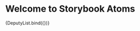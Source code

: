 
<Meta title="Organisms/DeputyList" component={DeputyList} subcomponents={{}} />

# Welcome to Storybook Atoms

<Canvas>
  <Story
    name="default"
    args={{
      deputies: [
        {
          id: '522694',
          onPress: "action('onPress')",
          title: 'Achim Post',
          subtitle: 'SPD, Minden-Lübbecke I (WK 134)',
          avatar: {
            profileImage: {
              source: {
                uri:
                  'https://www.bundestag.de/resource/image/522692/3x4/284/379/550f4c8dcc518ba2bd1724f25e36112f/tH/post_achim_gross.jpg',
              },
              height: 200,
              variant: 'oval',
            },
            partyLogo: {
              party: 'SPD',
              width: 200,
            },
          },
        },
        {
          id: '518722',
          onPress: "action('onPress')",
          title: 'Agnieszka Brugger',
          subtitle: 'Bündnis 90/Die Grünen, Ravensburg (WK 294)',
          avatar: {
            profileImage: {
              source: {
                uri:
                  'https://www.bundestag.de/resource/image/518718/3x4/284/379/952b19bd98a708533bb56bce8a190e19/FC/brugger_agnieszka_gross.jpg',
              },
              height: 200,
              variant: 'oval',
            },
            partyLogo: {
              party: 'Grüne',
              width: 200,
            },
          },
        },
        {
          id: '524480',
          onPress: "action('onPress')",
          title: 'Albert H. Weiler',
          subtitle:
            'CDU/CSU, Saalfeld-Rudolstadt – Saale-Holzland-Kreis – Saale-Orla-Kreis (WK 195)',
          avatar: {
            profileImage: {
              source: {
                uri:
                  'https://www.bundestag.de/resource/image/524478/3x4/284/379/93e05ae9fd3c4ab0af28967d6662cc6b/QN/weiler_albert_gross.jpg',
              },
              height: 200,
              variant: 'oval',
            },
            partyLogo: {
              party: 'Union',
              width: 200,
            },
          },
        },
        {
          id: '523834',
          onPress: "action('onPress')",
          title: 'Albert Stegemann',
          subtitle: 'CDU/CSU, Mittelems (WK 31)',
          avatar: {
            profileImage: {
              source: {
                uri:
                  'https://www.bundestag.de/resource/image/523832/3x4/284/379/ab05caa6bb2e6ae8abaa1a0ad08f2264/Ft/stegemann_albert_gross.jpg',
              },
              height: 200,
              variant: 'oval',
            },
            partyLogo: {
              party: 'Union',
              width: 200,
            },
          },
        },
        {
          id: '519746',
          onPress: "action('onPress')",
          title: 'Albrecht Glaser',
          subtitle: 'AfD, Schwalm-Eder (WK 170)',
          avatar: {
            profileImage: {
              source: {
                uri:
                  'https://www.bundestag.de/resource/image/519744/3x4/284/379/5bd3ddc224eab3c2117a397cb1f6bda4/LU/glaser_albrecht_gross.jpg',
              },
              height: 200,
              variant: 'oval',
            },
            partyLogo: {
              party: 'AfD',
              width: 200,
            },
          },
        },
        {
          id: '519076',
          onPress: "action('onPress')",
          title: 'Alexander Dobrindt',
          subtitle: 'CDU/CSU, Weilheim (WK 226)',
          avatar: {
            profileImage: {
              source: {
                uri:
                  'https://www.bundestag.de/resource/image/519074/3x4/284/379/1b48868d158e23fc94a67dc417400c49/rY/dobrindt_alexander_gross.jpg',
              },
              height: 200,
              variant: 'oval',
            },
            partyLogo: {
              party: 'Union',
              width: 200,
            },
          },
        },
        {
          id: '521462',
          onPress: "action('onPress')",
          title: 'Alexander Graf Lambsdorff',
          subtitle: 'FDP, Bonn (WK 96)',
          avatar: {
            profileImage: {
              source: {
                uri:
                  'https://www.bundestag.de/resource/image/527356/3x4/284/379/8423505fda7259e6437440483e13bb5c/ja/lambsdorff_alexander_gross.jpg',
              },
              height: 200,
              variant: 'oval',
            },
            partyLogo: {
              party: 'FDP',
              width: 200,
            },
          },
        },
        {
          id: '520440',
          onPress: "action('onPress')",
          title: 'Alexander Hoffmann',
          subtitle: 'CDU/CSU, Main-Spessart (WK 249)',
          avatar: {
            profileImage: {
              source: {
                uri:
                  'https://www.bundestag.de/resource/image/520438/3x4/284/379/30e2cc4f715e5128f12fca5e21683eed/zq/hoffmann_alexander_gross.jpg',
              },
              height: 200,
              variant: 'oval',
            },
            partyLogo: {
              party: 'Union',
              width: 200,
            },
          },
        },
        {
          id: '521288',
          onPress: "action('onPress')",
          title: 'Alexander Krauß',
          subtitle: 'CDU/CSU, Erzgebirgskreis I (WK 164)',
          avatar: {
            profileImage: {
              source: {
                uri:
                  'https://www.bundestag.de/resource/image/530800/3x4/284/379/52956c7d3084fbe9ba26be259c76fc2f/xO/krauss_alexander_gross.jpg',
              },
              height: 200,
              variant: 'oval',
            },
            partyLogo: {
              party: 'Union',
              width: 200,
            },
          },
        },
        {
          id: '521412',
          onPress: "action('onPress')",
          title: 'Alexander Kulitz',
          subtitle: 'FDP, Ulm (WK 291)',
          avatar: {
            profileImage: {
              source: {
                uri:
                  'https://www.bundestag.de/resource/image/526858/3x4/284/379/301fb020a125b56bef9d02b7b39612d3/yM/kulitz_alexander_gross.jpg',
              },
              height: 200,
              variant: 'oval',
            },
            partyLogo: {
              party: 'FDP',
              width: 200,
            },
          },
        },
        {
          id: '522152',
          onPress: "action('onPress')",
          title: 'Alexander Müller',
          subtitle: 'FDP, Rheingau-Taunus – Limburg (WK 178)',
          avatar: {
            profileImage: {
              source: {
                uri:
                  'https://www.bundestag.de/resource/image/522150/3x4/284/379/6d766d980d934ec1cacb23a0637968ea/cY/mueller_alexander_gross.jpg',
              },
              height: 200,
              variant: 'oval',
            },
            partyLogo: {
              party: 'FDP',
              width: 200,
            },
          },
        },
        {
          id: '522774',
          onPress: "action('onPress')",
          title: 'Alexander Radwan',
          subtitle: 'CDU/CSU, Bad Tölz-Wolfratshausen – Miesbach (WK 223)',
          avatar: {
            profileImage: {
              source: {
                uri:
                  'https://www.bundestag.de/resource/image/522772/3x4/284/379/ff962049980f948acd5233b7f51623b/wr/radwan_alexander_gross.jpg',
              },
              height: 200,
              variant: 'oval',
            },
            partyLogo: {
              party: 'Union',
              width: 200,
            },
          },
        },
        {
          id: '524108',
          onPress: "action('onPress')",
          title: 'Alexander Throm',
          subtitle: 'CDU/CSU, Heilbronn (WK 267)',
          avatar: {
            profileImage: {
              source: {
                uri:
                  'https://www.bundestag.de/resource/image/526850/3x4/284/379/93f9dcc24c1067432d283c544feb5665/wl/throm_alexander_gross.jpg',
              },
              height: 200,
              variant: 'oval',
            },
            partyLogo: {
              party: 'Union',
              width: 200,
            },
          },
        },
        {
          id: '524216',
          onPress: "action('onPress')",
          title: 'Alexander Ulrich',
          subtitle: 'Die Linke, Kaiserslautern (WK 209)',
          avatar: {
            profileImage: {
              source: {
                uri:
                  'https://www.bundestag.de/resource/image/524214/3x4/284/379/69f349a34c2ee66d76193894e57c5000/xx/ulrich_alexander_gross.jpg',
              },
              height: 200,
              variant: 'oval',
            },
            partyLogo: {
              party: 'Linke',
              width: 200,
            },
          },
        },
        {
          id: '519712',
          onPress: "action('onPress')",
          title: 'Alois Gerig',
          subtitle: 'CDU/CSU, Odenwald – Tauber (WK 276)',
          avatar: {
            profileImage: {
              source: {
                uri:
                  'https://www.bundestag.de/resource/image/519710/3x4/284/379/1bfc3fa51e8b135508cb7a3a9ada6fb/Bc/gerig_alois_gross.jpg',
              },
              height: 200,
              variant: 'oval',
            },
            partyLogo: {
              party: 'Union',
              width: 200,
            },
          },
        },
        {
          id: '522782',
          onPress: "action('onPress')",
          title: 'Alois Rainer',
          subtitle: 'CDU/CSU, Straubing (WK 231)',
          avatar: {
            profileImage: {
              source: {
                uri:
                  'https://www.bundestag.de/resource/image/522780/3x4/284/379/174451e55817aede5ec5f7edf0798b3e/uR/rainer_alois_gross.jpg',
              },
              height: 200,
              variant: 'oval',
            },
            partyLogo: {
              party: 'Union',
              width: 200,
            },
          },
        },
        {
          id: '522090',
          onPress: "action('onPress')",
          title: 'Amira Mohamed Ali',
          subtitle: 'Die Linke, Oldenburg – Ammerland (WK 27)',
          avatar: {
            profileImage: {
              source: {
                uri:
                  'https://www.bundestag.de/resource/image/531160/3x4/284/379/88daf6f1c21c222eb08453a699316018/Tw/mohamed_ali_amira_gross.jpg',
              },
              height: 200,
              variant: 'oval',
            },
            partyLogo: {
              party: 'Linke',
              width: 200,
            },
          },
        },
        {
          id: '521636',
          onPress: "action('onPress')",
          title: 'Andrea Lindholz',
          subtitle: 'CDU/CSU, Aschaffenburg (WK 247)',
          avatar: {
            profileImage: {
              source: {
                uri:
                  'https://www.bundestag.de/resource/image/521634/3x4/284/379/69086b00b6913a3cc1f07a97964779e4/qA/lindholz_andrea_gross.jpg',
              },
              height: 200,
              variant: 'oval',
            },
            partyLogo: {
              party: 'Union',
              width: 200,
            },
          },
        },
        {
          id: '518460',
          onPress: "action('onPress')",
          title: 'Andreas Bleck',
          subtitle: 'AfD, Neuwied (WK 197)',
          avatar: {
            profileImage: {
              source: {
                uri:
                  'https://www.bundestag.de/resource/image/530312/3x4/284/379/d46dae066271823050228cccd2683d9/ve/bleck_andreas_gross.jpg',
              },
              height: 200,
              variant: 'oval',
            },
            partyLogo: {
              party: 'AfD',
              width: 200,
            },
          },
        },
        {
          id: '520742',
          onPress: "action('onPress')",
          title: 'Andreas Jung',
          subtitle: 'CDU/CSU, Konstanz (WK 287)',
          avatar: {
            profileImage: {
              source: {
                uri:
                  'https://www.bundestag.de/resource/image/520738/3x4/284/379/2632f92b914f576353b7659f2d28d116/Qf/jung_andreas_gross.jpg',
              },
              height: 200,
              variant: 'oval',
            },
            partyLogo: {
              party: 'Union',
              width: 200,
            },
          },
        },
        {
          id: '521576',
          onPress: "action('onPress')",
          title: 'Andreas Lenz',
          subtitle: 'CDU/CSU, Erding – Ebersberg (WK 213)',
          avatar: {
            profileImage: {
              source: {
                uri:
                  'https://www.bundestag.de/resource/image/521574/3x4/284/379/368eba7dd46c013401d6f0c2bf2b74ba/uo/lenz_andreas_gross.jpg',
              },
              height: 200,
              variant: 'oval',
            },
            partyLogo: {
              party: 'Union',
              width: 200,
            },
          },
        },
        {
          id: '521446',
          onPress: "action('onPress')",
          title: 'Andreas Lämmel',
          subtitle: 'CDU/CSU, Dresden I (WK 159)',
          avatar: {
            profileImage: {
              source: {
                uri:
                  'https://www.bundestag.de/resource/image/521444/3x4/284/379/cd7d3c07b792cbf6895da5e66ed62f3a/VP/laemmel_andreas_gross.jpg',
              },
              height: 200,
              variant: 'oval',
            },
            partyLogo: {
              party: 'Union',
              width: 200,
            },
          },
        },
        {
          id: '521896',
          onPress: "action('onPress')",
          title: 'Andreas Mattfeldt',
          subtitle: 'CDU/CSU, Osterholz – Verden (WK 34)',
          avatar: {
            profileImage: {
              source: {
                uri:
                  'https://www.bundestag.de/resource/image/521894/3x4/284/379/1e7758904799bed2cc42f2513aa0eb4e/RD/mattfeldt_andreas_gross.jpg',
              },
              height: 200,
              variant: 'oval',
            },
            partyLogo: {
              party: 'Union',
              width: 200,
            },
          },
        },
        {
          id: '522140',
          onPress: "action('onPress')",
          title: 'Andreas Mrosek',
          subtitle: 'AfD, Dessau – Wittenberg (WK 70)',
          avatar: {
            profileImage: {
              source: {
                uri:
                  'https://www.bundestag.de/resource/image/526482/3x4/284/379/f7ec00a11ea3463a2a22e08628ab05d3/Jc/mrosek_andreas_gross.jpg',
              },
              height: 200,
              variant: 'oval',
            },
            partyLogo: {
              party: 'AfD',
              width: 200,
            },
          },
        },
        {
          id: '522336',
          onPress: "action('onPress')",
          title: 'Andreas Nick',
          subtitle: 'CDU/CSU, Montabaur (WK 204)',
          avatar: {
            profileImage: {
              source: {
                uri:
                  'https://www.bundestag.de/resource/image/522334/3x4/284/379/3591764a6d995d60b65060b2ce580bcd/fS/nick_andreas_gross.jpg',
              },
              height: 200,
              variant: 'oval',
            },
            partyLogo: {
              party: 'Union',
              width: 200,
            },
          },
        },
        {
          id: '522944',
          onPress: "action('onPress')",
          title: 'Andreas Rimkus',
          subtitle: 'SPD, Düsseldorf II (WK 107)',
          avatar: {
            profileImage: {
              source: {
                uri:
                  'https://www.bundestag.de/resource/image/522942/3x4/284/379/39a527a852b9c3eb26237e651e39122e/bM/rimkus_andreas_gross.jpg',
              },
              height: 200,
              variant: 'oval',
            },
            partyLogo: {
              party: 'SPD',
              width: 200,
            },
          },
        },
        {
          id: '523234',
          onPress: "action('onPress')",
          title: 'Andreas Scheuer',
          subtitle: 'CDU/CSU, Passau (WK 229)',
          avatar: {
            profileImage: {
              source: {
                uri:
                  'https://www.bundestag.de/resource/image/523232/3x4/284/379/f9b6c738b82330227cfc1d2cc2d3cee1/Qb/scheuer_andreas_gross.jpg',
              },
              height: 200,
              variant: 'oval',
            },
            partyLogo: {
              party: 'Union',
              width: 200,
            },
          },
        },
        {
          id: '523582',
          onPress: "action('onPress')",
          title: 'Andreas Schwarz',
          subtitle: 'SPD, Bamberg (WK 236)',
          avatar: {
            profileImage: {
              source: {
                uri:
                  'https://www.bundestag.de/resource/image/523580/3x4/284/379/3ebbbd96192f2020b40461cabbc34843/Po/schwarz_andreas_gross.jpg',
              },
              height: 200,
              variant: 'oval',
            },
            partyLogo: {
              party: 'SPD',
              width: 200,
            },
          },
        },
        {
          id: '523844',
          onPress: "action('onPress')",
          title: 'Andreas Steier',
          subtitle: 'CDU/CSU, Trier (WK 203)',
          avatar: {
            profileImage: {
              source: {
                uri:
                  'https://www.bundestag.de/resource/image/530798/3x4/284/379/53d5d82a3f4070778a7abf0f3e71e4ad/XB/steier_andreas_gross.jpg',
              },
              height: 200,
              variant: 'oval',
            },
            partyLogo: {
              party: 'Union',
              width: 200,
            },
          },
        },
        {
          id: '524350',
          onPress: "action('onPress')",
          title: 'Andreas Wagner',
          subtitle: 'Die Linke, Bad Tölz-Wolfratshausen – Miesbach (WK 223)',
          avatar: {
            profileImage: {
              source: {
                uri:
                  'https://www.bundestag.de/resource/image/525444/3x4/284/379/ef8e594b67ed0f6515fc0a2567cf02b5/hj/wagner_andreas_gross.jpg',
              },
              height: 200,
              variant: 'oval',
            },
            partyLogo: {
              party: 'Linke',
              width: 200,
            },
          },
        },
        {
          id: '520578',
          onPress: "action('onPress')",
          title: 'Andrej Hunko',
          subtitle: 'Die Linke, Aachen I (WK 87)',
          avatar: {
            profileImage: {
              source: {
                uri:
                  'https://www.bundestag.de/resource/image/520576/3x4/284/379/7da57ab6350dc8bc3e4177d493cf24b6/BV/hunko_andrej_gross.jpg',
              },
              height: 200,
              variant: 'oval',
            },
            partyLogo: {
              party: 'Linke',
              width: 200,
            },
          },
        },
        {
          id: '518334',
          onPress: "action('onPress')",
          title: 'André Berghegger',
          subtitle: 'CDU/CSU, Osnabrück-Land (WK 38)',
          avatar: {
            profileImage: {
              source: {
                uri:
                  'https://www.bundestag.de/resource/image/518330/3x4/284/379/a54c45e5916c788743d7ab9799494989/En/berghegger_andre_gross.jpg',
              },
              height: 200,
              variant: 'oval',
            },
            partyLogo: {
              party: 'Union',
              width: 200,
            },
          },
        },
        {
          id: '520042',
          onPress: "action('onPress')",
          title: 'André Hahn',
          subtitle: 'Die Linke, Sächsische Schweiz-Osterzgebirge (WK 158)',
          avatar: {
            profileImage: {
              source: {
                uri:
                  'https://www.bundestag.de/resource/image/520040/3x4/284/379/120e4bf0b63bb0232a216a91e056878f/JA/hahn_andre_gross.jpg',
              },
              height: 200,
              variant: 'oval',
            },
            partyLogo: {
              party: 'Linke',
              width: 200,
            },
          },
        },
        {
          id: '521278',
          onPress: "action('onPress')",
          title: 'Anette Kramme',
          subtitle: 'SPD, Bayreuth (WK 237)',
          avatar: {
            profileImage: {
              source: {
                uri:
                  'https://www.bundestag.de/resource/image/521276/3x4/284/379/9d45252eec356a1100f7184cb9889ac/yj/kramme_anette_gross.jpg',
              },
              height: 200,
              variant: 'oval',
            },
            partyLogo: {
              party: 'SPD',
              width: 200,
            },
          },
        },
        {
          id: '519756',
          onPress: "action('onPress')",
          title: 'Angelika Glöckner',
          subtitle: 'SPD, Pirmasens (WK 210)',
          avatar: {
            profileImage: {
              source: {
                uri:
                  'https://www.bundestag.de/resource/image/519754/3x4/284/379/dab7c98a00b16498d59dace5bd8d01d/rZ/gloeckner_angelika_gross.jpg',
              },
              height: 200,
              variant: 'oval',
            },
            partyLogo: {
              party: 'SPD',
              width: 200,
            },
          },
        },
        {
          id: '523162',
          onPress: "action('onPress')",
          title: 'Anita Schäfer',
          subtitle: 'CDU/CSU, Pirmasens (WK 210)',
          avatar: {
            profileImage: {
              source: {
                uri:
                  'https://www.bundestag.de/resource/image/523160/3x4/284/379/5e66f970e8090d6bf5c3045298f1aca7/fl/schaefer_anita_gross.jpg',
              },
              height: 200,
              variant: 'oval',
            },
            partyLogo: {
              party: 'Union',
              width: 200,
            },
          },
        },
        {
          id: '520052',
          onPress: "action('onPress')",
          title: 'Anja Hajduk',
          subtitle: 'Bündnis 90/Die Grünen, Hamburg-Nord (WK 21)',
          avatar: {
            profileImage: {
              source: {
                uri:
                  'https://www.bundestag.de/resource/image/520050/3x4/284/379/3897b4f069677d473164fdc9b856ec52/fm/hajduk_anja_gross.jpg',
              },
              height: 200,
              variant: 'oval',
            },
            partyLogo: {
              party: 'Grüne',
              width: 200,
            },
          },
        },
        {
          id: '520850',
          onPress: "action('onPress')",
          title: 'Anja Karliczek',
          subtitle: 'CDU/CSU, Steinfurt III (WK 128)',
          avatar: {
            profileImage: {
              source: {
                uri:
                  'https://www.bundestag.de/resource/image/520848/3x4/284/379/d3bf6a10ab083c93c603495fb4f44731/QQ/karliczek_anja_gross.jpg',
              },
              height: 200,
              variant: 'oval',
            },
            partyLogo: {
              party: 'Union',
              width: 200,
            },
          },
        },
        {
          id: '524506',
          onPress: "action('onPress')",
          title: 'Anja Weisgerber',
          subtitle: 'CDU/CSU, Schweinfurt (WK 250)',
          avatar: {
            profileImage: {
              source: {
                uri:
                  'https://www.bundestag.de/resource/image/524504/3x4/284/379/699545d3bead2ef530b909ee4e912874/CN/weisgerber_anja_gross.jpg',
              },
              height: 200,
              variant: 'oval',
            },
            partyLogo: {
              party: 'Union',
              width: 200,
            },
          },
        },
        {
          id: '519106',
          onPress: "action('onPress')",
          title: 'Anke Domscheit-Berg',
          subtitle:
            'Die Linke, Brandenburg an der Havel – Potsdam-Mittelmark I – Havelland III – Teltow-Fläming I (WK 60)',
          avatar: {
            profileImage: {
              source: {
                uri:
                  'https://www.bundestag.de/resource/image/526392/3x4/284/379/9b61aca3839889c350b587831efdf92b/Vv/domscheit_berg_anke_gross.jpg',
              },
              height: 200,
              variant: 'oval',
            },
            partyLogo: {
              party: 'Linke',
              width: 200,
            },
          },
        },
        {
          id: '518880',
          onPress: "action('onPress')",
          title: 'Anna Christmann',
          subtitle: 'Bündnis 90/Die Grünen, Stuttgart II (WK 259)',
          avatar: {
            profileImage: {
              source: {
                uri:
                  'https://www.bundestag.de/resource/image/518876/3x4/284/379/866141d9ba4187ec390a806fc4a3f99e/Mb/christmann_anna_gross.jpg',
              },
              height: 200,
              variant: 'oval',
            },
            partyLogo: {
              party: 'Grüne',
              width: 200,
            },
          },
        },
        {
          id: '518092',
          onPress: "action('onPress')",
          title: 'Annalena Baerbock',
          subtitle:
            'Bündnis 90/Die Grünen, Potsdam – Potsdam-Mittelmark II – Teltow-Fläming II (WK 61)',
          avatar: {
            profileImage: {
              source: {
                uri:
                  'https://www.bundestag.de/resource/image/518088/3x4/284/379/e94a261f5908e95191d875ec06c48e4a/AO/baerbock_annalena_gross.jpg',
              },
              height: 200,
              variant: 'oval',
            },
            partyLogo: {
              party: 'Grüne',
              width: 200,
            },
          },
        },
        {
          id: '524580',
          onPress: "action('onPress')",
          title: 'Annette Widmann-Mauz',
          subtitle: 'CDU/CSU, Tübingen (WK 290)',
          avatar: {
            profileImage: {
              source: {
                uri:
                  'https://www.bundestag.de/resource/image/524578/3x4/284/379/9260df422fe4fc0809c7c1c037b20eaa/QO/widmann_mauz_annette_gross.jpg',
              },
              height: 200,
              variant: 'oval',
            },
            partyLogo: {
              party: 'Union',
              width: 200,
            },
          },
        },
        {
          id: '520360',
          onPress: "action('onPress')",
          title: 'Ansgar Heveling',
          subtitle: 'CDU/CSU, Krefeld I – Neuss II (WK 110)',
          avatar: {
            profileImage: {
              source: {
                uri:
                  'https://www.bundestag.de/resource/image/520358/3x4/284/379/12bec54edaf456ec01e87d0621dec982/xj/heveling_ansgar_gross.jpg',
              },
              height: 200,
              variant: 'oval',
            },
            partyLogo: {
              party: 'Union',
              width: 200,
            },
          },
        },
        {
          id: '521608',
          onPress: "action('onPress')",
          title: 'Antje Lezius',
          subtitle: 'CDU/CSU, Kreuznach (WK 201)',
          avatar: {
            profileImage: {
              source: {
                uri:
                  'https://www.bundestag.de/resource/image/521606/3x4/284/379/75dbfd66dcd6416c97aad614d2214d71/pj/lezius_antje_gross.jpg',
              },
              height: 200,
              variant: 'oval',
            },
            partyLogo: {
              party: 'Union',
              width: 200,
            },
          },
        },
        {
          id: '524124',
          onPress: "action('onPress')",
          title: 'Antje Tillmann',
          subtitle: 'CDU/CSU, Erfurt – Weimar – Weimarer Land II (WK 193)',
          avatar: {
            profileImage: {
              source: {
                uri:
                  'https://www.bundestag.de/resource/image/524122/3x4/284/379/a52d60dbbd4a484750c62d561376d6c4/vU/tillmann_antje_gross.jpg',
              },
              height: 200,
              variant: 'oval',
            },
            partyLogo: {
              party: 'Union',
              width: 200,
            },
          },
        },
        {
          id: '520476',
          onPress: "action('onPress')",
          title: 'Anton Hofreiter',
          subtitle: 'Bündnis 90/Die Grünen, München-Land (WK 221)',
          avatar: {
            profileImage: {
              source: {
                uri:
                  'https://www.bundestag.de/resource/image/520474/3x4/284/379/1b909c07c63b2156fe17c2ed105781f1/ff/hofreiter_anton_gross.jpg',
              },
              height: 200,
              variant: 'oval',
            },
            partyLogo: {
              party: 'Grüne',
              width: 200,
            },
          },
        },
        {
          id: '523552',
          onPress: "action('onPress')",
          title: 'Armin Schuster',
          subtitle: 'CDU/CSU, Lörrach – Müllheim (WK 282)',
          avatar: {
            profileImage: {
              source: {
                uri:
                  'https://www.bundestag.de/resource/image/523550/3x4/284/379/70f28d753d7e5c384c125aadbde3ebc4/uG/schuster_armin_gross.jpg',
              },
              height: 200,
              variant: 'oval',
            },
            partyLogo: {
              party: 'Union',
              width: 200,
            },
          },
        },
        {
          id: '520072',
          onPress: "action('onPress')",
          title: 'Armin-Paulus Hampel',
          subtitle: 'AfD, Hameln-Pyrmont – Holzminden (WK 46)',
          avatar: {
            profileImage: {
              source: {
                uri:
                  'https://www.bundestag.de/resource/image/530352/3x4/284/379/e8b173fce7289b413c840f20c42e28a4/rR/hampel_armin_paulus_gross.jpg',
              },
              height: 200,
              variant: 'oval',
            },
            partyLogo: {
              party: 'AfD',
              width: 200,
            },
          },
        },
        {
          id: '521034',
          onPress: "action('onPress')",
          title: 'Arno Klare',
          subtitle: 'SPD, Mülheim – Essen I (WK 118)',
          avatar: {
            profileImage: {
              source: {
                uri:
                  'https://www.bundestag.de/resource/image/521032/3x4/284/379/e2be4c5dbee267e600e5b87b3c6a145/Eo/klare_arno_gross.jpg',
              },
              height: 200,
              variant: 'oval',
            },
            partyLogo: {
              party: 'SPD',
              width: 200,
            },
          },
        },
        {
          id: '524242',
          onPress: "action('onPress')",
          title: 'Arnold Vaatz',
          subtitle: 'CDU/CSU, Dresden II – Bautzen II (WK 160)',
          avatar: {
            profileImage: {
              source: {
                uri:
                  'https://www.bundestag.de/resource/image/524240/3x4/284/379/5336ad934803c3194c8d7c89181f9660/vj/vaatz_arnold_gross.jpg',
              },
              height: 200,
              variant: 'oval',
            },
            partyLogo: {
              party: 'Union',
              width: 200,
            },
          },
        },
        {
          id: '518012',
          onPress: "action('onPress')",
          title: 'Artur Auernhammer',
          subtitle: 'CDU/CSU, Ansbach (WK 241)',
          avatar: {
            profileImage: {
              source: {
                uri:
                  'https://www.bundestag.de/resource/image/518008/3x4/284/379/fe9b09d5fceb879e17feb8ebd68f0ffa/vf/auernhammer_artur_gross.jpg',
              },
              height: 200,
              variant: 'oval',
            },
            partyLogo: {
              party: 'Union',
              width: 200,
            },
          },
        },
        {
          id: '518968',
          onPress: "action('onPress')",
          title: 'Astrid Damerow',
          subtitle: 'CDU/CSU, Nordfriesland – Dithmarschen Nord (WK 2)',
          avatar: {
            profileImage: {
              source: {
                uri:
                  'https://www.bundestag.de/resource/image/526784/3x4/284/379/87356d1c42ae54634df8df929a1ad70a/Zs/damerow_astrid_gross.jpg',
              },
              height: 200,
              variant: 'oval',
            },
            partyLogo: {
              party: 'Union',
              width: 200,
            },
          },
        },
        {
          id: '519912',
          onPress: "action('onPress')",
          title: 'Astrid Grotelüschen',
          subtitle:
            'CDU/CSU, Delmenhorst – Wesermarsch – Oldenburg-Land (WK 28)',
          avatar: {
            profileImage: {
              source: {
                uri:
                  'https://www.bundestag.de/resource/image/519910/3x4/284/379/a32a97ee0d4705de00f3dbd02cf4e04b/kn/grotelueschen_astrid_gross.jpg',
              },
              height: 200,
              variant: 'oval',
            },
            partyLogo: {
              party: 'Union',
              width: 200,
            },
          },
        },
        {
          id: '519454',
          onPress: "action('onPress')",
          title: 'Axel E. Fischer',
          subtitle: 'CDU/CSU, Karlsruhe-Land (WK 272)',
          avatar: {
            profileImage: {
              source: {
                uri:
                  'https://www.bundestag.de/resource/image/519452/3x4/284/379/54c7a08b5ebfa58ca07b2397317a16b6/Lb/fischer_axel_gross.jpg',
              },
              height: 200,
              variant: 'oval',
            },
            partyLogo: {
              party: 'Union',
              width: 200,
            },
          },
        },
        {
          id: '521114',
          onPress: "action('onPress')",
          title: 'Axel Knoerig',
          subtitle: 'CDU/CSU, Diepholz – Nienburg I (WK 33)',
          avatar: {
            profileImage: {
              source: {
                uri:
                  'https://www.bundestag.de/resource/image/521112/3x4/284/379/afd9e22b09dbf5c5830fe59ad56150c6/yF/knoerig_axel_gross.jpg',
              },
              height: 200,
              variant: 'oval',
            },
            partyLogo: {
              party: 'Union',
              width: 200,
            },
          },
        },
        {
          id: '522156',
          onPress: "action('onPress')",
          title: 'Axel Müller',
          subtitle: 'CDU/CSU, Ravensburg (WK 294)',
          avatar: {
            profileImage: {
              source: {
                uri:
                  'https://www.bundestag.de/resource/image/532000/3x4/284/379/a0b42c499102c14e7546a9ea0a5d97c9/fQ/mueller_axel_gross.jpg',
              },
              height: 200,
              variant: 'oval',
            },
            partyLogo: {
              party: 'Union',
              width: 200,
            },
          },
        },
        {
          id: '523166',
          onPress: "action('onPress')",
          title: 'Axel Schäfer',
          subtitle: 'SPD, Bochum I (WK 140)',
          avatar: {
            profileImage: {
              source: {
                uri:
                  'https://www.bundestag.de/resource/image/523164/3x4/284/379/25cabc57035d9d31cee98b8c40f77977/pz/schaefer_axel_gross.jpg',
              },
              height: 200,
              variant: 'oval',
            },
            partyLogo: {
              party: 'SPD',
              width: 200,
            },
          },
        },
        {
          id: '522462',
          onPress: "action('onPress')",
          title: 'Aydan Özoğuz',
          subtitle: 'SPD, Hamburg-Wandsbek (WK 22)',
          avatar: {
            profileImage: {
              source: {
                uri:
                  'https://www.bundestag.de/resource/image/522460/3x4/284/379/d3c16e944d9ca5339bb6af918fcbb0f/LN/oezoguz_aydan_gross.jpg',
              },
              height: 200,
              variant: 'oval',
            },
            partyLogo: {
              party: 'SPD',
              width: 200,
            },
          },
        },
        {
          id: '520278',
          onPress: "action('onPress')",
          title: 'Barbara Hendricks',
          subtitle: 'SPD, Kleve (WK 112)',
          avatar: {
            profileImage: {
              source: {
                uri:
                  'https://www.bundestag.de/resource/image/520274/3x4/284/379/d2d846d433c29e3914cb286546b82139/uR/hendricks_barbara_gross.jpg',
              },
              height: 200,
              variant: 'oval',
            },
            partyLogo: {
              party: 'SPD',
              width: 200,
            },
          },
        },
        {
          id: '522148',
          onPress: "action('onPress')",
          title: 'Beate Müller-Gemmeke',
          subtitle: 'Bündnis 90/Die Grünen, Reutlingen (WK 289)',
          avatar: {
            profileImage: {
              source: {
                uri:
                  'https://www.bundestag.de/resource/image/522146/3x4/284/379/11983373a107c1d127815b1e625dfe06/Sn/mueller_gemmeke_beate_gross.jpg',
              },
              height: 200,
              variant: 'oval',
            },
            partyLogo: {
              party: 'Grüne',
              width: 200,
            },
          },
        },
        {
          id: '524392',
          onPress: "action('onPress')",
          title: 'Beate Walter-Rosenheimer',
          subtitle: 'Bündnis 90/Die Grünen, Fürstenfeldbruck (WK 215)',
          avatar: {
            profileImage: {
              source: {
                uri:
                  'https://www.bundestag.de/resource/image/524390/3x4/284/379/9b41e60bd25790700d45f9d2b228122d/wR/walter-rosenheimer_beate_gross.jpg',
              },
              height: 200,
              variant: 'oval',
            },
            partyLogo: {
              party: 'Grüne',
              width: 200,
            },
          },
        },
        {
          id: '523916',
          onPress: "action('onPress')",
          title: 'Beatrix von Storch',
          subtitle: 'AfD, Berlin-Mitte (WK 75)',
          avatar: {
            profileImage: {
              source: {
                uri:
                  'https://www.bundestag.de/resource/image/523914/3x4/284/379/780da440e3da5d4966b84377b3900272/wR/storch_beatrix_gross.jpg',
              },
              height: 200,
              variant: 'oval',
            },
            partyLogo: {
              party: 'AfD',
              width: 200,
            },
          },
        },
        {
          id: '518064',
          onPress: "action('onPress')",
          title: 'Bela Bach',
          subtitle: 'SPD, München-Land (WK 221)',
          avatar: {
            profileImage: {
              source: {
                uri:
                  'https://www.bundestag.de/resource/image/681376/3x4/284/379/c76d098ff84dc0c12d70593d9b4b1eb1/eB/bach_bela_gross.jpg',
              },
              height: 200,
              variant: 'oval',
            },
            partyLogo: {
              party: 'SPD',
              width: 200,
            },
          },
        },
        {
          id: '523936',
          onPress: "action('onPress')",
          title: 'Benjamin Strasser',
          subtitle: 'FDP, Ravensburg (WK 294)',
          avatar: {
            profileImage: {
              source: {
                uri:
                  'https://www.bundestag.de/resource/image/529146/3x4/284/379/c60cbef823a4432af3b8f8fa9e059ca/yP/strasser_benjamin_gross.jpg',
              },
              height: 200,
              variant: 'oval',
            },
            partyLogo: {
              party: 'FDP',
              width: 200,
            },
          },
        },
        {
          id: '519260',
          onPress: "action('onPress')",
          title: 'Berengar Elsner von Gronow',
          subtitle: 'AfD, Soest (WK 146)',
          avatar: {
            profileImage: {
              source: {
                uri:
                  'https://www.bundestag.de/resource/image/530344/3x4/284/379/a7629ed00e35b0040523b2fe076865ae/dT/elsner_von_gronow_berengar_gross.jpg',
              },
              height: 200,
              variant: 'oval',
            },
            partyLogo: {
              party: 'AfD',
              width: 200,
            },
          },
        },
        {
          id: '518202',
          onPress: "action('onPress')",
          title: 'Bernd Baumann',
          subtitle: 'AfD, Hamburg-Altona (WK 19)',
          avatar: {
            profileImage: {
              source: {
                uri:
                  'https://www.bundestag.de/resource/image/518200/3x4/284/379/23c6d89b9f2c292068b2ae10c47d2bec/CW/baumann_bernd_gross.jpg',
              },
              height: 200,
              variant: 'oval',
            },
            partyLogo: {
              party: 'AfD',
              width: 200,
            },
          },
        },
        {
          id: '522906',
          onPress: "action('onPress')",
          title: 'Bernd Reuther',
          subtitle: 'FDP, Wesel I (WK 113)',
          avatar: {
            profileImage: {
              source: {
                uri:
                  'https://www.bundestag.de/resource/image/526486/3x4/284/379/d34e0d8163e396faae8c829901a8ded5/PO/reuther_bernd_gross.jpg',
              },
              height: 200,
              variant: 'oval',
            },
            partyLogo: {
              party: 'FDP',
              width: 200,
            },
          },
        },
        {
          id: '522940',
          onPress: "action('onPress')",
          title: 'Bernd Riexinger',
          subtitle: 'Die Linke, Stuttgart II (WK 259)',
          avatar: {
            profileImage: {
              source: {
                uri:
                  'https://www.bundestag.de/resource/image/525282/3x4/284/379/8879c392d62ec797059f957851f68a48/YI/riexinger_bernd_gross.jpg',
              },
              height: 200,
              variant: 'oval',
            },
            partyLogo: {
              party: 'Linke',
              width: 200,
            },
          },
        },
        {
          id: '523076',
          onPress: "action('onPress')",
          title: 'Bernd Rützel',
          subtitle: 'SPD, Main-Spessart (WK 249)',
          avatar: {
            profileImage: {
              source: {
                uri:
                  'https://www.bundestag.de/resource/image/523074/3x4/284/379/383c4e9c340cb954fc749891e3885bdf/tH/ruetzel_bernd_gross.jpg',
              },
              height: 200,
              variant: 'oval',
            },
            partyLogo: {
              party: 'SPD',
              width: 200,
            },
          },
        },
        {
          id: '523678',
          onPress: "action('onPress')",
          title: 'Bernd Siebert',
          subtitle: 'CDU/CSU, Schwalm-Eder (WK 170)',
          avatar: {
            profileImage: {
              source: {
                uri:
                  'https://www.bundestag.de/resource/image/523676/3x4/284/379/3b38a9d7f972748bb963c748221f4229/MC/siebert_bernd_gross.jpg',
              },
              height: 200,
              variant: 'oval',
            },
            partyLogo: {
              party: 'Union',
              width: 200,
            },
          },
        },
        {
          id: '524560',
          onPress: "action('onPress')",
          title: 'Bernd Westphal',
          subtitle: 'SPD, Hildesheim (WK 48)',
          avatar: {
            profileImage: {
              source: {
                uri:
                  'https://www.bundestag.de/resource/image/524558/3x4/284/379/4b04bf565b5b5b0d64f4bfe0e52af885/Qj/westphal_bernd_gross.jpg',
              },
              height: 200,
              variant: 'oval',
            },
            partyLogo: {
              party: 'SPD',
              width: 200,
            },
          },
        },
        {
          id: '518964',
          onPress: "action('onPress')",
          title: 'Bernhard Daldrup',
          subtitle: 'SPD, Warendorf (WK 130)',
          avatar: {
            profileImage: {
              source: {
                uri:
                  'https://www.bundestag.de/resource/image/518960/3x4/284/379/fcde0357d0982d2ff6204597c739afcb/cQ/daldrup_bernhard_gross.jpg',
              },
              height: 200,
              variant: 'oval',
            },
            partyLogo: {
              party: 'SPD',
              width: 200,
            },
          },
        },
        {
          id: '521692',
          onPress: "action('onPress')",
          title: 'Bernhard Loos',
          subtitle: 'CDU/CSU, München-Nord (WK 217)',
          avatar: {
            profileImage: {
              source: {
                uri:
                  'https://www.bundestag.de/resource/image/530006/3x4/284/379/495f89a976c56159db7ab2c0d0df701f/GL/loos_bernhard_gross.jpg',
              },
              height: 200,
              variant: 'oval',
            },
            partyLogo: {
              party: 'Union',
              width: 200,
            },
          },
        },
        {
          id: '520028',
          onPress: "action('onPress')",
          title: 'Bettina Hagedorn',
          subtitle: 'SPD, Ostholstein – Stormarn-Nord (WK 9)',
          avatar: {
            profileImage: {
              source: {
                uri:
                  'https://www.bundestag.de/resource/image/520026/3x4/284/379/b1caea293237257a33f7eac9ebd7b61c/Ub/hagedorn_bettina_gross.jpg',
              },
              height: 200,
              variant: 'oval',
            },
            partyLogo: {
              party: 'SPD',
              width: 200,
            },
          },
        },
        {
          id: '524594',
          onPress: "action('onPress')",
          title: 'Bettina Margarethe Wiesmann',
          subtitle: 'CDU/CSU, Frankfurt am Main II (WK 183)',
          avatar: {
            profileImage: {
              source: {
                uri:
                  'https://www.bundestag.de/resource/image/527224/3x4/284/379/d70f20d40a7bf396a7a6d8dc19b8de58/EM/wiesmann_bettina_gross.jpg',
              },
              height: 200,
              variant: 'oval',
            },
            partyLogo: {
              party: 'Union',
              width: 200,
            },
          },
        },
        {
          id: '522160',
          onPress: "action('onPress')",
          title: 'Bettina Müller',
          subtitle: 'SPD, Main-Kinzig – Wetterau II – Schotten (WK 175)',
          avatar: {
            profileImage: {
              source: {
                uri:
                  'https://www.bundestag.de/resource/image/522158/3x4/284/379/b65c65188146f2b07d4a8242ec29b38/bt/mueller_bettina_gross.jpg',
              },
              height: 200,
              variant: 'oval',
            },
            partyLogo: {
              party: 'SPD',
              width: 200,
            },
          },
        },
        {
          id: '523812',
          onPress: "action('onPress')",
          title: 'Bettina Stark-Watzinger',
          subtitle: 'FDP, Main-Taunus (WK 181)',
          avatar: {
            profileImage: {
              source: {
                uri:
                  'https://www.bundestag.de/resource/image/527476/3x4/284/379/982cd36b78503e009d8096ad944f9bdf/EP/stark_watzinger_bettina_gross.jpg',
              },
              height: 200,
              variant: 'oval',
            },
            partyLogo: {
              party: 'FDP',
              width: 200,
            },
          },
        },
        {
          id: '519072',
          onPress: "action('onPress')",
          title: 'Bijan Djir-Sarai',
          subtitle: 'FDP, Neuss I (WK 108)',
          avatar: {
            profileImage: {
              source: {
                uri:
                  'https://www.bundestag.de/resource/image/527266/3x4/284/379/2878e5fccebe31320a4f6522d83adbaa/Ta/djir_sarai_bijan_gross.png',
              },
              height: 200,
              variant: 'oval',
            },
            partyLogo: {
              party: 'FDP',
              width: 200,
            },
          },
        },
        {
          id: '518796',
          onPress: "action('onPress')",
          title: 'Birke Bull-Bischoff',
          subtitle: 'Die Linke, Burgenland – Saalekreis (WK 73)',
          avatar: {
            profileImage: {
              source: {
                uri:
                  'https://www.bundestag.de/resource/image/526284/3x4/284/379/56c5d00425a92f2f72d564abcc392fdb/kJ/bull_bischoff_birke_gross.jpg',
              },
              height: 200,
              variant: 'oval',
            },
            partyLogo: {
              party: 'Linke',
              width: 200,
            },
          },
        },
        {
          id: '523698',
          onPress: "action('onPress')",
          title: 'Björn Simon',
          subtitle: 'CDU/CSU, Offenbach (WK 185)',
          avatar: {
            profileImage: {
              source: {
                uri:
                  'https://www.bundestag.de/resource/image/529208/3x4/284/379/8ef92dd1b4ac121d129c57f2900f7067/ID/simon_bjoern_gross.jpg',
              },
              height: 200,
              variant: 'oval',
            },
            partyLogo: {
              party: 'Union',
              width: 200,
            },
          },
        },
        {
          id: '519522',
          onPress: "action('onPress')",
          title: 'Brigitte Freihold',
          subtitle: 'Die Linke, Pirmasens (WK 210)',
          avatar: {
            profileImage: {
              source: {
                uri:
                  'https://www.bundestag.de/resource/image/527030/3x4/284/379/9ebdafd787f781adef873ae707c376a6/Cf/freihold_brigitte_gross.jpg',
              },
              height: 200,
              variant: 'oval',
            },
            partyLogo: {
              party: 'Linke',
              width: 200,
            },
          },
        },
        {
          id: '520132',
          onPress: "action('onPress')",
          title: 'Britta Haßelmann',
          subtitle: 'Bündnis 90/Die Grünen, Bielefeld – Gütersloh II (WK 132)',
          avatar: {
            profileImage: {
              source: {
                uri:
                  'https://www.bundestag.de/resource/image/520130/3x4/284/379/37053cb5513f7938bd825c7b6a6857b7/xc/hasselmann_britta_gross.jpg',
              },
              height: 200,
              variant: 'oval',
            },
            partyLogo: {
              party: 'Grüne',
              width: 200,
            },
          },
        },
        {
          id: '518978',
          onPress: "action('onPress')",
          title: 'Britta Katharina Dassler',
          subtitle: 'FDP, Erlangen (WK 242)',
          avatar: {
            profileImage: {
              source: {
                uri:
                  'https://www.bundestag.de/resource/image/531156/3x4/284/379/8aa6d265c90fb37c0591e0b40a72797/YK/dassler_britta_gross.jpg',
              },
              height: 200,
              variant: 'oval',
            },
            partyLogo: {
              party: 'FDP',
              width: 200,
            },
          },
        },
        {
          id: '521668',
          onPress: "action('onPress')",
          title: 'Burkhard Lischka',
          subtitle: 'SPD',
          avatar: {
            profileImage: {
              source: {
                uri:
                  'https://www.bundestag.de/resource/image/521666/3x4/284/379/22af704fdc9cc4ff22acc3a11b2e1d1d/au/lischka_burkhard_gross.jpg',
              },
              height: 200,
              variant: 'oval',
            },
            partyLogo: undefined,
          },
        },
        {
          id: '518186',
          onPress: "action('onPress')",
          title: 'Bärbel Bas',
          subtitle: 'SPD, Duisburg I (WK 115)',
          avatar: {
            profileImage: {
              source: {
                uri:
                  'https://www.bundestag.de/resource/image/518184/3x4/284/379/287c4a58aed33c46211d0edba9e5c910/qR/bas_baerbel_gross.jpg',
              },
              height: 200,
              variant: 'oval',
            },
            partyLogo: {
              party: 'SPD',
              width: 200,
            },
          },
        },
        {
          id: '521198',
          onPress: "action('onPress')",
          title: 'Bärbel Kofler',
          subtitle: 'SPD, Traunstein (WK 225)',
          avatar: {
            profileImage: {
              source: {
                uri:
                  'https://www.bundestag.de/resource/image/521196/3x4/284/379/e9861ae3a9452951102828e706a375c3/jX/kofler_baerbel_gross.jpg',
              },
              height: 200,
              variant: 'oval',
            },
            partyLogo: {
              party: 'SPD',
              width: 200,
            },
          },
        },
        {
          id: '518240',
          onPress: "action('onPress')",
          title: 'Canan Bayram',
          subtitle:
            'Bündnis 90/Die Grünen, Berlin-Friedrichshain-Kreuzberg – Prenzlauer Berg Ost (WK 83)',
          avatar: {
            profileImage: {
              source: {
                uri:
                  'https://www.bundestag.de/resource/image/525600/3x4/284/379/d3ada55f2e0a1e7b73b9bdc3158e4204/at/bayram_canan_gross.jpg',
              },
              height: 200,
              variant: 'oval',
            },
            partyLogo: {
              party: 'Grüne',
              width: 200,
            },
          },
        },
        {
          id: '521022',
          onPress: "action('onPress')",
          title: 'Cansel Kiziltepe',
          subtitle:
            'SPD, Berlin-Friedrichshain-Kreuzberg – Prenzlauer Berg Ost (WK 83)',
          avatar: {
            profileImage: {
              source: {
                uri:
                  'https://www.bundestag.de/resource/image/521020/3x4/284/379/bb0b8e4f1e7b208a59abc636ea1ebb02/Nt/kiziltepe_cansel_gross.jpg',
              },
              height: 200,
              variant: 'oval',
            },
            partyLogo: {
              party: 'SPD',
              width: 200,
            },
          },
        },
        {
          id: '521512',
          onPress: "action('onPress')",
          title: 'Caren Lay',
          subtitle: 'Die Linke, Bautzen I (WK 156)',
          avatar: {
            profileImage: {
              source: {
                uri:
                  'https://www.bundestag.de/resource/image/521510/3x4/284/379/2a98dd41cbb84339ac088340cd07572c/Om/lay_caren_gross.jpg',
              },
              height: 200,
              variant: 'oval',
            },
            partyLogo: {
              party: 'Linke',
              width: 200,
            },
          },
        },
        {
          id: '521862',
          onPress: "action('onPress')",
          title: 'Caren Marks',
          subtitle: 'SPD, Hannover-Land I (WK 43)',
          avatar: {
            profileImage: {
              source: {
                uri:
                  'https://www.bundestag.de/resource/image/521860/3x4/284/379/1571a38eac13a829c8752086b597f35b/WS/marks_caren_gross.jpg',
              },
              height: 200,
              variant: 'oval',
            },
            partyLogo: {
              party: 'SPD',
              width: 200,
            },
          },
        },
        {
          id: '521218',
          onPress: "action('onPress')",
          title: 'Carina Konrad',
          subtitle: 'FDP, Mosel/Rhein-Hunsrück (WK 200)',
          avatar: {
            profileImage: {
              source: {
                uri:
                  'https://www.bundestag.de/resource/image/529140/3x4/284/379/9342233c10124416147ebafe408c44a0/od/konrad_carina_gross.jpg',
              },
              height: 200,
              variant: 'oval',
            },
            partyLogo: {
              party: 'FDP',
              width: 200,
            },
          },
        },
        {
          id: '518932',
          onPress: "action('onPress')",
          title: 'Carl-Julius Cronenberg',
          subtitle: 'FDP, Hochsauerlandkreis (WK 147)',
          avatar: {
            profileImage: {
              source: {
                uri:
                  'https://www.bundestag.de/resource/image/527122/3x4/284/379/6ede9b0aeb20582a07b2f13204a0459/Ks/cronenberg_carlo_gross.jpg',
              },
              height: 200,
              variant: 'oval',
            },
            partyLogo: {
              party: 'FDP',
              width: 200,
            },
          },
        },
        {
          id: '521176',
          onPress: "action('onPress')",
          title: 'Carsten Körber',
          subtitle: 'CDU/CSU, Zwickau (WK 165)',
          avatar: {
            profileImage: {
              source: {
                uri:
                  'https://www.bundestag.de/resource/image/521172/3x4/284/379/d0a68b598459df48e1db5d5b6c345972/dy/koerber_carsten_gross.jpg',
              },
              height: 200,
              variant: 'oval',
            },
            partyLogo: {
              party: 'Union',
              width: 200,
            },
          },
        },
        {
          id: '522166',
          onPress: "action('onPress')",
          title: 'Carsten Müller',
          subtitle: 'CDU/CSU, Braunschweig (WK 50)',
          avatar: {
            profileImage: {
              source: {
                uri:
                  'https://www.bundestag.de/resource/image/522164/3x4/284/379/7746e1b85b4a2cc30581dccffe1f2f73/zD/mueller_carsten_gross.jpg',
              },
              height: 200,
              variant: 'oval',
            },
            partyLogo: {
              party: 'Union',
              width: 200,
            },
          },
        },
        {
          id: '523400',
          onPress: "action('onPress')",
          title: 'Carsten Schneider',
          subtitle: 'SPD, Erfurt – Weimar – Weimarer Land II (WK 193)',
          avatar: {
            profileImage: {
              source: {
                uri:
                  'https://www.bundestag.de/resource/image/523398/3x4/284/379/e3f020a903aee30cbb1c985d82eff393/Vt/schneider_carsten_gross.jpg',
              },
              height: 200,
              variant: 'oval',
            },
            partyLogo: {
              party: 'SPD',
              width: 200,
            },
          },
        },
        {
          id: '524144',
          onPress: "action('onPress')",
          title: 'Carsten Träger',
          subtitle: 'SPD, Fürth (WK 243)',
          avatar: {
            profileImage: {
              source: {
                uri:
                  'https://www.bundestag.de/resource/image/524142/3x4/284/379/5e7732d3501134ac50911c00c62598a/Ib/traeger_carsten_gross.jpg',
              },
              height: 200,
              variant: 'oval',
            },
            partyLogo: {
              party: 'SPD',
              width: 200,
            },
          },
        },
        {
          id: '522452',
          onPress: "action('onPress')",
          title: 'Cem Özdemir',
          subtitle: 'Bündnis 90/Die Grünen, Stuttgart I (WK 258)',
          avatar: {
            profileImage: {
              source: {
                uri:
                  'https://www.bundestag.de/resource/image/522450/3x4/284/379/3c6d8b352b5f96f793ef03e61ccec77c/Qc/oezdemir_cem_gross.jpg',
              },
              height: 200,
              variant: 'oval',
            },
            partyLogo: {
              party: 'Grüne',
              width: 200,
            },
          },
        },
        {
          id: '523408',
          onPress: "action('onPress')",
          title: 'Charlotte Schneidewind-Hartnagel',
          subtitle: 'Bündnis 90/Die Grünen, Odenwald – Tauber (WK 276)',
          avatar: {
            profileImage: {
              source: {
                uri:
                  'https://www.bundestag.de/resource/image/665676/3x4/284/379/ea860314a91dbc4f91f9afe3c6f1b876/Zb/schneidewind-hartnagel_charlotte_gross.jpg',
              },
              height: 200,
              variant: 'oval',
            },
            partyLogo: {
              party: 'Grüne',
              width: 200,
            },
          },
        },
        {
          id: '519160',
          onPress: "action('onPress')",
          title: 'Christian Dürr',
          subtitle: 'FDP, Delmenhorst – Wesermarsch – Oldenburg-Land (WK 28)',
          avatar: {
            profileImage: {
              source: {
                uri:
                  'https://www.bundestag.de/resource/image/526836/3x4/284/379/ab1636595e71a6d852ae634fd3c370de/ik/duerr_christian_gross.jpg',
              },
              height: 200,
              variant: 'oval',
            },
            partyLogo: {
              party: 'FDP',
              width: 200,
            },
          },
        },
        {
          id: '519998',
          onPress: "action('onPress')",
          title: 'Christian Haase',
          subtitle: 'CDU/CSU, Höxter – Lippe II (WK 136)',
          avatar: {
            profileImage: {
              source: {
                uri:
                  'https://www.bundestag.de/resource/image/519994/3x4/284/379/b0ce7b1d32219eb3cb06e789b21e1c2b/NJ/haase_christian_gross.jpg',
              },
              height: 200,
              variant: 'oval',
            },
            partyLogo: {
              party: 'Union',
              width: 200,
            },
          },
        },
        {
          id: '520396',
          onPress: "action('onPress')",
          title: 'Christian Hirte',
          subtitle:
            'CDU/CSU, Eisenach – Wartburgkreis – Unstrut-Hainich-Kreis (WK 190)',
          avatar: {
            profileImage: {
              source: {
                uri:
                  'https://www.bundestag.de/resource/image/520392/3x4/284/379/9acad4b009c794b1be98e76d9e24b72e/xz/hirte_christian_gross.jpg',
              },
              height: 200,
              variant: 'oval',
            },
            partyLogo: {
              party: 'Union',
              width: 200,
            },
          },
        },
        {
          id: '521382',
          onPress: "action('onPress')",
          title: 'Christian Kühn',
          subtitle: 'Bündnis 90/Die Grünen, Tübingen (WK 290)',
          avatar: {
            profileImage: {
              source: {
                uri:
                  'https://www.bundestag.de/resource/image/521380/3x4/284/379/1dbaa31873f9634d46e8fca633b26cca/sU/kuehn_christian_gross.jpg',
              },
              height: 200,
              variant: 'oval',
            },
            partyLogo: {
              party: 'Grüne',
              width: 200,
            },
          },
        },
        {
          id: '521480',
          onPress: "action('onPress')",
          title: 'Christian Lange',
          subtitle: 'SPD, Backnang – Schwäbisch Gmünd (WK 269)',
          avatar: {
            profileImage: {
              source: {
                uri:
                  'https://www.bundestag.de/resource/image/521478/3x4/284/379/eba0c1c19bb6b1d7f0651f05ba7e2aae/Jd/lange_christian_gross.jpg',
              },
              height: 200,
              variant: 'oval',
            },
            partyLogo: {
              party: 'SPD',
              width: 200,
            },
          },
        },
        {
          id: '521640',
          onPress: "action('onPress')",
          title: 'Christian Lindner',
          subtitle: 'FDP, Rheinisch-Bergischer Kreis (WK 100)',
          avatar: {
            profileImage: {
              source: {
                uri:
                  'https://www.bundestag.de/resource/image/525066/3x4/284/379/58b49fb7af6c863309dc5626870b02a3/Wy/lindner_christian_gross.png',
              },
              height: 200,
              variant: 'oval',
            },
            partyLogo: {
              party: 'FDP',
              width: 200,
            },
          },
        },
        {
          id: '522272',
          onPress: "action('onPress')",
          title: 'Christian Natterer',
          subtitle: 'CDU/CSU',
          avatar: {
            profileImage: {
              source: {
                uri:
                  'https://www.bundestag.de/resource/image/806264/3x4/284/379/e5bd1f237568fd02b4122f8850d48a9d/pq/natterer_christian_gross.jpg',
              },
              height: 200,
              variant: 'oval',
            },
            partyLogo: undefined,
          },
        },
        {
          id: '522602',
          onPress: "action('onPress')",
          title: 'Christian Petry',
          subtitle: 'SPD, St. Wendel (WK 298)',
          avatar: {
            profileImage: {
              source: {
                uri:
                  'https://www.bundestag.de/resource/image/522600/3x4/284/379/d4e2b4b403e04e8d2992b725f3484a58/mp/petry_christian_gross.jpg',
              },
              height: 200,
              variant: 'oval',
            },
            partyLogo: {
              party: 'SPD',
              width: 200,
            },
          },
        },
        {
          id: '523142',
          onPress: "action('onPress')",
          title: 'Christian Sauter',
          subtitle: 'FDP, Lippe I (WK 135)',
          avatar: {
            profileImage: {
              source: {
                uri:
                  'https://www.bundestag.de/resource/image/527258/3x4/284/379/b881fd2787b115753d401ef45793ac05/Mw/sauter_christian_gross.jpg',
              },
              height: 200,
              variant: 'oval',
            },
            partyLogo: {
              party: 'FDP',
              width: 200,
            },
          },
        },
        {
          id: '523326',
          onPress: "action('onPress')",
          title: 'Christian Schmidt',
          subtitle: 'CDU/CSU, Fürth (WK 243)',
          avatar: {
            profileImage: {
              source: {
                uri:
                  'https://www.bundestag.de/resource/image/523324/3x4/284/379/b99d5f277d46aacfa96a52557ee36ddf/mG/schmidt_christian_gross.jpg',
              },
              height: 200,
              variant: 'oval',
            },
            partyLogo: {
              party: 'Union',
              width: 200,
            },
          },
        },
        {
          id: '523882',
          onPress: "action('onPress')",
          title: 'Christian von Stetten',
          subtitle: 'CDU/CSU, Schwäbisch Hall – Hohenlohe (WK 268)',
          avatar: {
            profileImage: {
              source: {
                uri:
                  'https://www.bundestag.de/resource/image/523880/3x4/284/379/26a7f6bb5dc39a5ac48ac55df572fb69/nZ/stetten_christian_gross.jpg',
              },
              height: 200,
              variant: 'oval',
            },
            partyLogo: {
              party: 'Union',
              width: 200,
            },
          },
        },
        {
          id: '517986',
          onPress: "action('onPress')",
          title: 'Christine Aschenberg-Dugnus',
          subtitle: 'FDP, Rendsburg-Eckernförde (WK 4)',
          avatar: {
            profileImage: {
              source: {
                uri:
                  'https://www.bundestag.de/resource/image/526698/3x4/284/379/b415e7276b9699efb9fd8f9cffe13c41/op/aschenberg_dugnus_christine_gross.jpg',
              },
              height: 200,
              variant: 'oval',
            },
            partyLogo: {
              party: 'FDP',
              width: 200,
            },
          },
        },
        {
          id: '518756',
          onPress: "action('onPress')",
          title: 'Christine Buchholz',
          subtitle: 'Die Linke, Offenbach (WK 185)',
          avatar: {
            profileImage: {
              source: {
                uri:
                  'https://www.bundestag.de/resource/image/518752/3x4/284/379/a7aafdcb09cda47ba2821c224de4ef39/Xw/buchholz_christine_gross.jpg',
              },
              height: 200,
              variant: 'oval',
            },
            partyLogo: {
              party: 'Linke',
              width: 200,
            },
          },
        },
        {
          id: '521460',
          onPress: "action('onPress')",
          title: 'Christine Lambrecht',
          subtitle: 'SPD, Bergstraße (WK 188)',
          avatar: {
            profileImage: {
              source: {
                uri:
                  'https://www.bundestag.de/resource/image/521458/3x4/284/379/eb137a528acce58436765126c7f8e2a5/ts/lambrecht_christine_gross.jpg',
              },
              height: 200,
              variant: 'oval',
            },
            partyLogo: {
              party: 'SPD',
              width: 200,
            },
          },
        },
        {
          id: '518364',
          onPress: "action('onPress')",
          title: 'Christoph Bernstiel',
          subtitle: 'CDU/CSU, Halle (WK 72)',
          avatar: {
            profileImage: {
              source: {
                uri:
                  'https://www.bundestag.de/resource/image/526766/3x4/284/379/394b347f4aa0a5de46fdc25c0dd2513/CH/bernstiel_christoph_gross.jpg',
              },
              height: 200,
              variant: 'oval',
            },
            partyLogo: {
              party: 'Union',
              width: 200,
            },
          },
        },
        {
          id: '521892',
          onPress: "action('onPress')",
          title: 'Christoph Matschie',
          subtitle: 'SPD, Jena – Sömmerda – Weimarer Land I (WK 191)',
          avatar: {
            profileImage: {
              source: {
                uri:
                  'https://www.bundestag.de/resource/image/526440/3x4/284/379/ab4e42f580fdb4ec6dbf74d3b2ebb5a4/QT/matschie_christoph_gross.jpg',
              },
              height: 200,
              variant: 'oval',
            },
            partyLogo: {
              party: 'SPD',
              width: 200,
            },
          },
        },
        {
          id: '521996',
          onPress: "action('onPress')",
          title: 'Christoph Meyer',
          subtitle: 'FDP, Berlin-Charlottenburg-Wilmersdorf (WK 80)',
          avatar: {
            profileImage: {
              source: {
                uri:
                  'https://www.bundestag.de/resource/image/521994/3x4/284/379/80479c0c8ab95cefb84773c7d63513a6/Zz/meyer_christoph_gross.jpg',
              },
              height: 200,
              variant: 'oval',
            },
            partyLogo: {
              party: 'FDP',
              width: 200,
            },
          },
        },
        {
          id: '522308',
          onPress: "action('onPress')",
          title: 'Christoph Neumann',
          subtitle: 'AfD, Leipzig I (WK 152)',
          avatar: {
            profileImage: {
              source: {
                uri:
                  'https://www.bundestag.dehttps://www.bundestag.de/resource/image/530074/3x4/284/379/19950ede985e9bc1f5c64e5f612385af/xh/neumann_christoph_gross.jpg',
              },
              height: 200,
              variant: 'oval',
            },
            partyLogo: {
              party: 'AfD',
              width: 200,
            },
          },
        },
        {
          id: '524318',
          onPress: "action('onPress')",
          title: 'Christopher de Vries',
          subtitle: 'CDU/CSU, Hamburg-Mitte (WK 18)',
          avatar: {
            profileImage: {
              source: {
                uri:
                  'https://www.bundestag.de/resource/image/524316/3x4/284/379/e4e8bc6d266bb86cc022cc5da221a94b/AB/vries_christopher_gross.jpg',
              },
              height: 200,
              variant: 'oval',
            },
            partyLogo: {
              party: 'Union',
              width: 200,
            },
          },
        },
        {
          id: '522100',
          onPress: "action('onPress')",
          title: 'Claudia Moll',
          subtitle: 'SPD, Aachen II (WK 88)',
          avatar: {
            profileImage: {
              source: {
                uri:
                  'https://www.bundestag.de/resource/image/530058/3x4/284/379/1e27281a27172f9db878a970faa7fd21/hz/moll_claudia_gross.jpg',
              },
              height: 200,
              variant: 'oval',
            },
            partyLogo: {
              party: 'SPD',
              width: 200,
            },
          },
        },
        {
          id: '522168',
          onPress: "action('onPress')",
          title: 'Claudia Müller',
          subtitle:
            'Bündnis 90/Die Grünen, Vorpommern-Rügen – Vorpommern-Greifswald I (WK 15)',
          avatar: {
            profileImage: {
              source: {
                uri:
                  'https://www.bundestag.de/resource/image/527220/3x4/284/379/8fafac9eff460e891cbc967c2dacc135/dm/mueller_claudia_gross.jpg',
              },
              height: 200,
              variant: 'oval',
            },
            partyLogo: {
              party: 'Grüne',
              width: 200,
            },
          },
        },
        {
          id: '523038',
          onPress: "action('onPress')",
          title: 'Claudia Roth',
          subtitle: 'Bündnis 90/Die Grünen, Augsburg-Stadt (WK 252)',
          avatar: {
            profileImage: {
              source: {
                uri:
                  'https://www.bundestag.de/resource/image/523036/3x4/284/379/abcbbda78aa2e43e5c5a5eff85f0211c/AI/roth_claudia_gross.jpg',
              },
              height: 200,
              variant: 'oval',
            },
            partyLogo: {
              party: 'Grüne',
              width: 200,
            },
          },
        },
        {
          id: '524036',
          onPress: "action('onPress')",
          title: 'Claudia Tausend',
          subtitle: 'SPD, München-Ost (WK 218)',
          avatar: {
            profileImage: {
              source: {
                uri:
                  'https://www.bundestag.de/resource/image/524034/3x4/284/379/d265bde378711c0bd27f598d838f49b2/zU/tausend_claudia_gross.jpg',
              },
              height: 200,
              variant: 'oval',
            },
            partyLogo: {
              party: 'SPD',
              width: 200,
            },
          },
        },
        {
          id: '522010',
          onPress: "action('onPress')",
          title: 'Corinna Miazga',
          subtitle: 'AfD',
          avatar: {
            profileImage: {
              source: {
                uri:
                  'https://www.bundestag.de/resource/image/530114/3x4/284/379/c711dfff6d9ab3daebed279d5faf9a17/NL/miazga_corinna_gross.jpg',
              },
              height: 200,
              variant: 'oval',
            },
            partyLogo: undefined,
          },
        },
        {
          id: '523068',
          onPress: "action('onPress')",
          title: 'Corinna Rüffer',
          subtitle: 'Bündnis 90/Die Grünen, Trier (WK 203)',
          avatar: {
            profileImage: {
              source: {
                uri:
                  'https://www.bundestag.de/resource/image/523066/3x4/284/379/1219c35048ed9538c610cd4a6c20421f/MH/rueffer_corinna_gross.jpg',
              },
              height: 200,
              variant: 'oval',
            },
            partyLogo: {
              party: 'Grüne',
              width: 200,
            },
          },
        },
        {
          id: '522070',
          onPress: "action('onPress')",
          title: 'Cornelia Möhring',
          subtitle: 'Die Linke, Pinneberg (WK 7)',
          avatar: {
            profileImage: {
              source: {
                uri:
                  'https://www.bundestag.de/resource/image/522068/3x4/284/379/80cdc53657fea73bcaa2f05fceac8bee/Vp/moehring_cornelia_gross.jpg',
              },
              height: 200,
              variant: 'oval',
            },
            partyLogo: {
              party: 'Linke',
              width: 200,
            },
          },
        },
        {
          id: '519528',
          onPress: "action('onPress')",
          title: 'Dagmar Freitag',
          subtitle: 'SPD, Märkischer Kreis II (WK 150)',
          avatar: {
            profileImage: {
              source: {
                uri:
                  'https://www.bundestag.de/resource/image/519524/3x4/284/379/fd619019471f6769c02bb2b79073d4a0/Ti/freitag_dagmar_gross.jpg',
              },
              height: 200,
              variant: 'oval',
            },
            partyLogo: {
              party: 'SPD',
              width: 200,
            },
          },
        },
        {
          id: '523330',
          onPress: "action('onPress')",
          title: 'Dagmar Schmidt',
          subtitle: 'SPD, Lahn-Dill (WK 172)',
          avatar: {
            profileImage: {
              source: {
                uri:
                  'https://www.bundestag.de/resource/image/523328/3x4/284/379/8b8df014ddee0750f117da67aa67e28/tt/schmidt_dagmar_gross.jpg',
              },
              height: 200,
              variant: 'oval',
            },
            partyLogo: {
              party: 'SPD',
              width: 200,
            },
          },
        },
        {
          id: '524770',
          onPress: "action('onPress')",
          title: 'Dagmar Ziegler',
          subtitle: 'SPD, Prignitz – Ostprignitz-Ruppin – Havelland I (WK 56)',
          avatar: {
            profileImage: {
              source: {
                uri:
                  'https://www.bundestag.de/resource/image/524768/3x4/284/379/405919d8dfcdf0ae25546eff4f70e387/AG/ziegler_dagmar_gross.jpg',
              },
              height: 200,
              variant: 'oval',
            },
            partyLogo: {
              party: 'SPD',
              width: 200,
            },
          },
        },
        {
          id: '519490',
          onPress: "action('onPress')",
          title: 'Daniel Föst',
          subtitle: 'FDP, München-Nord (WK 217)',
          avatar: {
            profileImage: {
              source: {
                uri:
                  'https://www.bundestag.de/resource/image/527434/3x4/284/379/39e67e58d30f7a765332f0f31b8b1635/gV/foest_daniel_gross.jpg',
              },
              height: 200,
              variant: 'oval',
            },
            partyLogo: {
              party: 'FDP',
              width: 200,
            },
          },
        },
        {
          id: '521098',
          onPress: "action('onPress')",
          title: 'Daniela Kluckert',
          subtitle: 'FDP, Berlin-Pankow (WK 76)',
          avatar: {
            profileImage: {
              source: {
                uri:
                  'https://www.bundestag.de/resource/image/521096/3x4/284/379/85505940c5a3f91beb7d4384f55004f4/Xf/kluckert_daniela_katrin_gross.jpg',
              },
              height: 200,
              variant: 'oval',
            },
            partyLogo: {
              party: 'FDP',
              width: 200,
            },
          },
        },
        {
          id: '521206',
          onPress: "action('onPress')",
          title: 'Daniela Kolbe',
          subtitle: 'SPD, Leipzig I (WK 152)',
          avatar: {
            profileImage: {
              source: {
                uri:
                  'https://www.bundestag.de/resource/image/521204/3x4/284/379/98326ffd410f8c12655390a7485a1b1e/Rt/kolbe_daniela_gross.jpg',
              },
              height: 200,
              variant: 'oval',
            },
            partyLogo: {
              party: 'SPD',
              width: 200,
            },
          },
        },
        {
          id: '521736',
          onPress: "action('onPress')",
          title: 'Daniela Ludwig',
          subtitle: 'CDU/CSU, Rosenheim (WK 222)',
          avatar: {
            profileImage: {
              source: {
                uri:
                  'https://www.bundestag.de/resource/image/521734/3x4/284/379/343fe30d8b574b41a11c91c548c5dcf1/hH/ludwig_daniela_gross.jpg',
              },
              height: 200,
              variant: 'oval',
            },
            partyLogo: {
              party: 'Union',
              width: 200,
            },
          },
        },
        {
          id: '524354',
          onPress: "action('onPress')",
          title: 'Daniela Wagner',
          subtitle: 'Bündnis 90/Die Grünen, Darmstadt (WK 186)',
          avatar: {
            profileImage: {
              source: {
                uri:
                  'https://www.bundestag.de/resource/image/526516/3x4/284/379/bf429bc3195e03356a0b65b14f80fee7/Th/wagner_daniela_gross.jpg',
              },
              height: 200,
              variant: 'oval',
            },
            partyLogo: {
              party: 'Grüne',
              width: 200,
            },
          },
        },
        {
          id: '523006',
          onPress: "action('onPress')",
          title: 'Dennis Rohde',
          subtitle: 'SPD, Oldenburg – Ammerland (WK 27)',
          avatar: {
            profileImage: {
              source: {
                uri:
                  'https://www.bundestag.de/resource/image/523004/3x4/284/379/dea6ea01c95d644510e29c65c89a5167/VH/rohde_dennis_gross.jpg',
              },
              height: 200,
              variant: 'oval',
            },
            partyLogo: {
              party: 'SPD',
              width: 200,
            },
          },
        },
        {
          id: '522172',
          onPress: "action('onPress')",
          title: 'Detlef Müller',
          subtitle: 'SPD, Chemnitz (WK 162)',
          avatar: {
            profileImage: {
              source: {
                uri:
                  'https://www.bundestag.de/resource/image/522170/3x4/284/379/6ad085b711f5bf158109c7fe3cb4d4a4/nP/mueller_detlef_gross.jpg',
              },
              height: 200,
              variant: 'oval',
            },
            partyLogo: {
              party: 'SPD',
              width: 200,
            },
          },
        },
        {
          id: '523638',
          onPress: "action('onPress')",
          title: 'Detlef Seif',
          subtitle: 'CDU/CSU, Euskirchen – Rhein-Erft-Kreis II (WK 92)',
          avatar: {
            profileImage: {
              source: {
                uri:
                  'https://www.bundestag.de/resource/image/523636/3x4/284/379/f9faa7ebda363c7b0f7f76b6b820748d/Xp/seif_detlef_gross.jpg',
              },
              height: 200,
              variant: 'oval',
            },
            partyLogo: {
              party: 'Union',
              width: 200,
            },
          },
        },
        {
          id: '522650',
          onPress: "action('onPress')",
          title: 'Detlev Pilger',
          subtitle: 'SPD, Koblenz (WK 199)',
          avatar: {
            profileImage: {
              source: {
                uri:
                  'https://www.bundestag.de/resource/image/522648/3x4/284/379/4fde6de1586eb7a87ddaea545f32ae57/VQ/pilger_detlev_gross.jpg',
              },
              height: 200,
              variant: 'oval',
            },
            partyLogo: {
              party: 'SPD',
              width: 200,
            },
          },
        },
        {
          id: '523752',
          onPress: "action('onPress')",
          title: 'Detlev Spangenberg',
          subtitle: 'AfD, Nordsachsen (WK 151)',
          avatar: {
            profileImage: {
              source: {
                uri:
                  'https://www.bundestag.de/resource/image/529618/3x4/284/379/2fac2aae3eb8f18d9dd0393dcdf51e37/UT/spangenberg_detlev_gross.jpg',
              },
              height: 200,
              variant: 'oval',
            },
            partyLogo: {
              party: 'AfD',
              width: 200,
            },
          },
        },
        {
          id: '520658',
          onPress: "action('onPress')",
          title: 'Dieter Janecek',
          subtitle: 'Bündnis 90/Die Grünen, München-West/Mitte (WK 220)',
          avatar: {
            profileImage: {
              source: {
                uri:
                  'https://www.bundestag.de/resource/image/520656/3x4/284/379/6561bedf0440e271362b96a30198fb64/yw/janecek_dieter_gross.jpg',
              },
              height: 200,
              variant: 'oval',
            },
            partyLogo: {
              party: 'Grüne',
              width: 200,
            },
          },
        },
        {
          id: '523890',
          onPress: "action('onPress')",
          title: 'Dieter Stier',
          subtitle: 'CDU/CSU, Burgenland – Saalekreis (WK 73)',
          avatar: {
            profileImage: {
              source: {
                uri:
                  'https://www.bundestag.de/resource/image/523888/3x4/284/379/4ec56f3277976e3c612e110c7f85ecc7/RG/stier_dieter_gross.jpg',
              },
              height: 200,
              variant: 'oval',
            },
            partyLogo: {
              party: 'Union',
              width: 200,
            },
          },
        },
        {
          id: '518988',
          onPress: "action('onPress')",
          title: 'Diether Dehm',
          subtitle: 'Die Linke, Hannover-Land I (WK 43)',
          avatar: {
            profileImage: {
              source: {
                uri:
                  'https://www.bundestag.de/resource/image/518986/3x4/284/379/79da11e9c14f616dcc3f84c10d90b504/Xb/dehm_diether_gross.jpg',
              },
              height: 200,
              variant: 'oval',
            },
            partyLogo: {
              party: 'Linke',
              width: 200,
            },
          },
        },
        {
          id: '519550',
          onPress: "action('onPress')",
          title: 'Dietmar Friedhoff',
          subtitle: 'AfD, Hannover-Land I (WK 43)',
          avatar: {
            profileImage: {
              source: {
                uri:
                  'https://www.bundestag.de/resource/image/519548/3x4/284/379/5c97717bef56b5def1c28c45372f311d/lN/friedhoff_dietmar_gross.jpg',
              },
              height: 200,
              variant: 'oval',
            },
            partyLogo: {
              party: 'AfD',
              width: 200,
            },
          },
        },
        {
          id: '522362',
          onPress: "action('onPress')",
          title: 'Dietmar Nietan',
          subtitle: 'SPD, Düren (WK 90)',
          avatar: {
            profileImage: {
              source: {
                uri:
                  'https://www.bundestag.de/resource/image/522360/3x4/284/379/255f887864f8e526b3f7bd6719943dd7/wU/nietan_dietmar_gross.jpg',
              },
              height: 200,
              variant: 'oval',
            },
            partyLogo: {
              party: 'SPD',
              width: 200,
            },
          },
        },
        {
          id: '522106',
          onPress: "action('onPress')",
          title: 'Dietrich Monstadt',
          subtitle:
            'CDU/CSU, Schwerin – Ludwigslust-Parchim I – Nordwestmecklenburg I (WK 12)',
          avatar: {
            profileImage: {
              source: {
                uri:
                  'https://www.bundestag.de/resource/image/522104/3x4/284/379/42b4fdbe333a6ded508d0a18376a4f45/oB/Monstadt_Dietrich_gross.jpg',
              },
              height: 200,
              variant: 'oval',
            },
            partyLogo: {
              party: 'Union',
              width: 200,
            },
          },
        },
        {
          id: '520186',
          onPress: "action('onPress')",
          title: 'Dirk Heidenblut',
          subtitle: 'SPD, Essen II (WK 119)',
          avatar: {
            profileImage: {
              source: {
                uri:
                  'https://www.bundestag.de/resource/image/520184/3x4/284/379/d978f7e39ad5eaa616788dbdacbdac8d/Pd/heidenblut_dirk_gross.jpg',
              },
              height: 200,
              variant: 'oval',
            },
            partyLogo: {
              party: 'SPD',
              width: 200,
            },
          },
        },
        {
          id: '524278',
          onPress: "action('onPress')",
          title: 'Dirk Vöpel',
          subtitle: 'SPD, Oberhausen – Wesel III (WK 117)',
          avatar: {
            profileImage: {
              source: {
                uri:
                  'https://www.bundestag.de/resource/image/524276/3x4/284/379/5c23145a957ce9c8a0ca2c3514194d59/TH/voepel_dirk_gross.jpg',
              },
              height: 200,
              variant: 'oval',
            },
            partyLogo: {
              party: 'SPD',
              width: 200,
            },
          },
        },
        {
          id: '524592',
          onPress: "action('onPress')",
          title: 'Dirk Wiese',
          subtitle: 'SPD, Hochsauerlandkreis (WK 147)',
          avatar: {
            profileImage: {
              source: {
                uri:
                  'https://www.bundestag.de/resource/image/524590/3x4/284/379/8612c415f74237aca6ad8b3720f1b1f4/EZ/wiese_dirk_gross.jpg',
              },
              height: 200,
              variant: 'oval',
            },
            partyLogo: {
              party: 'SPD',
              width: 200,
            },
          },
        },
        {
          id: '517820',
          onPress: "action('onPress')",
          title: 'Doris Achelwilm',
          subtitle: 'Die Linke',
          avatar: {
            profileImage: {
              source: {
                uri:
                  'https://www.bundestag.de/resource/image/526142/3x4/284/379/ee875f542984d08ba149023f7abc4d81/ZJ/achelwilm_doris_gross.png',
              },
              height: 200,
              variant: 'oval',
            },
            partyLogo: undefined,
          },
        },
        {
          id: '518140',
          onPress: "action('onPress')",
          title: 'Doris Barnett',
          subtitle: 'SPD, Ludwigshafen/Frankenthal (WK 207)',
          avatar: {
            profileImage: {
              source: {
                uri:
                  'https://www.bundestag.de/resource/image/518136/3x4/284/379/938f3d106c5f3940972ec6d0ab45a8d2/Ca/barnett_doris_gross.jpg',
              },
              height: 200,
              variant: 'oval',
            },
            partyLogo: {
              party: 'SPD',
              width: 200,
            },
          },
        },
        {
          id: '518098',
          onPress: "action('onPress')",
          title: 'Dorothee Bär',
          subtitle: 'CDU/CSU, Bad Kissingen (WK 248)',
          avatar: {
            profileImage: {
              source: {
                uri:
                  'https://www.bundestag.de/resource/image/518094/3x4/284/379/53f62356d66500d2b61ba3ee4e21e9ca/kZ/baer_dorothee_gross.jpg',
              },
              height: 200,
              variant: 'oval',
            },
            partyLogo: {
              party: 'Union',
              width: 200,
            },
          },
        },
        {
          id: '521872',
          onPress: "action('onPress')",
          title: 'Dorothee Martin',
          subtitle: 'SPD, Hamburg-Nord (WK 21)',
          avatar: {
            profileImage: {
              source: {
                uri:
                  'https://www.bundestag.de/resource/image/527120/3x4/284/379/e569f9b844a74788ebde4b257f683cf3/Fa/martin_dorothee_gross.jpg',
              },
              height: 200,
              variant: 'oval',
            },
            partyLogo: {
              party: 'SPD',
              width: 200,
            },
          },
        },
        {
          id: '522420',
          onPress: "action('onPress')",
          title: 'Dr . Georg Nüßlein',
          subtitle: 'fraktionslos, Neu-Ulm (WK 255)',
          avatar: {
            profileImage: {
              source: {
                uri:
                  'https://www.bundestag.de/resource/image/522418/3x4/284/379/ad15824b58a43e1580aca4db95005550/KL/nuesslein_georg_gross.jpg',
              },
              height: 200,
              variant: 'oval',
            },
            partyLogo: {
              party: undefined,
              width: 200,
            },
          },
        },
        {
          id: '520972',
          onPress: "action('onPress')",
          title: 'Dr. Achim Kessler',
          subtitle: 'Die Linke, Frankfurt am Main I (WK 182)',
          avatar: {
            profileImage: {
              source: {
                uri:
                  'https://www.bundestag.de/resource/image/520970/3x4/284/379/ec1272fc31b77ffc77062986dacdd3b9/Mh/kessler_achim_gross.jpg',
              },
              height: 200,
              variant: 'oval',
            },
            partyLogo: {
              party: 'Linke',
              width: 200,
            },
          },
        },
        {
          id: '519654',
          onPress: "action('onPress')",
          title: 'Dr. Alexander Gauland',
          subtitle: 'AfD, Frankfurt (Oder) – Oder-Spree (WK 63)',
          avatar: {
            profileImage: {
              source: {
                uri:
                  'https://www.bundestag.de/resource/image/519652/3x4/284/379/a8e470e03a85e25b09610ae9ba24fcd4/lC/gauland_alexander_gross.jpg',
              },
              height: 200,
              variant: 'oval',
            },
            partyLogo: {
              party: 'AfD',
              width: 200,
            },
          },
        },
        {
          id: '522326',
          onPress: "action('onPress')",
          title: 'Dr. Alexander S. Neu',
          subtitle: 'Die Linke, Rhein-Sieg-Kreis I (WK 97)',
          avatar: {
            profileImage: {
              source: {
                uri:
                  'https://www.bundestag.de/resource/image/522324/3x4/284/379/ac1eb5153b265e488b9628f0ce8dfd49/jE/neu_alexander_gross.jpg',
              },
              height: 200,
              variant: 'oval',
            },
            partyLogo: {
              party: 'Linke',
              width: 200,
            },
          },
        },
        {
          id: '524466',
          onPress: "action('onPress')",
          title: 'Dr. Alice Weidel',
          subtitle: 'AfD, Bodensee (WK 293)',
          avatar: {
            profileImage: {
              source: {
                uri:
                  'https://www.bundestag.de/resource/image/530382/3x4/284/379/1939c50873d78d71a73fbc0028f9f1f0/mk/weidel_alice_gross.jpg',
              },
              height: 200,
              variant: 'oval',
            },
            partyLogo: {
              party: 'AfD',
              width: 200,
            },
          },
        },
        {
          id: '521968',
          onPress: "action('onPress')",
          title: 'Dr. Angela Merkel',
          subtitle:
            'CDU/CSU, Vorpommern-Rügen – Vorpommern-Greifswald I (WK 15)',
          avatar: {
            profileImage: {
              source: {
                uri:
                  'https://www.bundestag.de/resource/image/521966/3x4/284/379/5b540b9f5294257c2163925e6cb288fb/TJ/merkel_angela_gross.jpg',
              },
              height: 200,
              variant: 'oval',
            },
            partyLogo: {
              party: 'Union',
              width: 200,
            },
          },
        },
        {
          id: '519566',
          onPress: "action('onPress')",
          title: 'Dr. Anton Friesen',
          subtitle: 'AfD',
          avatar: {
            profileImage: {
              source: {
                uri:
                  'https://www.bundestag.de/resource/image/530346/3x4/284/379/feaa3ae04208acbe717c24bae3bad0da/iL/friesen_anton_gross.jpg',
              },
              height: 200,
              variant: 'oval',
            },
            partyLogo: undefined,
          },
        },
        {
          id: '650158',
          onPress: "action('onPress')",
          title: 'Dr. Astrid Freudenstein',
          subtitle: 'CDU/CSU',
          avatar: {
            profileImage: {
              source: {
                uri:
                  'https://www.bundestag.de/resource/image/519538/3x4/284/379/aa05df61f1592f2991e7816ea556e84c/Wt/freudenstein_astrid_gross.jpg',
              },
              height: 200,
              variant: 'oval',
            },
            partyLogo: undefined,
          },
        },
        {
          id: '519540',
          onPress: "action('onPress')",
          title: 'Dr. Astrid Freudenstein',
          subtitle: 'CDU/CSU',
          avatar: {
            profileImage: {
              source: {
                uri:
                  'https://www.bundestag.de/resource/image/519538/3x4/284/379/aa05df61f1592f2991e7816ea556e84c/Wt/freudenstein_astrid_gross.jpg',
              },
              height: 200,
              variant: 'oval',
            },
            partyLogo: undefined,
          },
        },
        {
          id: '521848',
          onPress: "action('onPress')",
          title: 'Dr. Astrid Mannes',
          subtitle: 'CDU/CSU, Darmstadt (WK 186)',
          avatar: {
            profileImage: {
              source: {
                uri:
                  'https://www.bundestag.de/resource/image/521846/3x4/284/379/772bcf7dd9c2b55520e3406b290ce4f7/ei/mannes_astrid_gross.jpg',
              },
              height: 200,
              variant: 'oval',
            },
            partyLogo: {
              party: 'Union',
              width: 200,
            },
          },
        },
        {
          id: '524168',
          onPress: "action('onPress')",
          title: 'Dr. Axel Troost',
          subtitle: 'Die Linke, Leipzig-Land (WK 154)',
          avatar: {
            profileImage: {
              source: {
                uri:
                  'https://www.bundestag.de/resource/image/524166/3x4/284/379/7d2e116c9f9e461dcd67beb15eefe7b1/Ms/troost_axel_gross.jpg',
              },
              height: 200,
              variant: 'oval',
            },
            partyLogo: {
              party: 'Linke',
              width: 200,
            },
          },
        },
        {
          id: '518750',
          onPress: "action('onPress')",
          title: 'Dr. Bernd Buchholz',
          subtitle: 'FDP, Herzogtum Lauenburg – Stormarn-Süd (WK 10)',
          avatar: {
            profileImage: {
              source: {
                uri:
                  'https://www.bundestag.de/resource/image/526512/3x4/284/379/9dd61c304a59726fa4e6a7320984bb57/sb/buchholz_bernd_gross.jpg',
              },
              height: 200,
              variant: 'oval',
            },
            partyLogo: {
              party: 'FDP',
              width: 200,
            },
          },
        },
        {
          id: '520448',
          onPress: "action('onPress')",
          title: 'Dr. Bettina Hoffmann',
          subtitle: 'Bündnis 90/Die Grünen, Schwalm-Eder (WK 170)',
          avatar: {
            profileImage: {
              source: {
                uri:
                  'https://www.bundestag.de/resource/image/520446/3x4/284/379/d11a9a6a5566c6834e03569328bc7274/FR/hoffmann_bettina_gross.jpg',
              },
              height: 200,
              variant: 'oval',
            },
            partyLogo: {
              party: 'Grüne',
              width: 200,
            },
          },
        },
        {
          id: '521834',
          onPress: "action('onPress')",
          title: 'Dr. Birgit Malsack-Winkemann',
          subtitle: 'AfD',
          avatar: {
            profileImage: {
              source: {
                uri:
                  'https://www.bundestag.de/resource/image/530376/3x4/284/379/4605e8892f54607afe96b8b312c9266b/FU/malsack_winkemann_birgit_gross.png',
              },
              height: 200,
              variant: 'oval',
            },
            partyLogo: undefined,
          },
        },
        {
          id: '520490',
          onPress: "action('onPress')",
          title: 'Dr. Bruno Hollnagel',
          subtitle: 'AfD, Herzogtum Lauenburg – Stormarn-Süd (WK 10)',
          avatar: {
            profileImage: {
              source: {
                uri:
                  'https://www.bundestag.de/resource/image/527118/3x4/284/379/4fa55b3cfa1600da5d077c171ee245ad/ZB/hollnagel_bruno_gross.jpg',
              },
              height: 200,
              variant: 'oval',
            },
            partyLogo: {
              party: 'AfD',
              width: 200,
            },
          },
        },
        {
          id: '522854',
          onPress: "action('onPress')",
          title: 'Dr. Carola Reimann',
          subtitle: 'SPD, Braunschweig (WK 50)',
          avatar: {
            profileImage: {
              source: {
                uri:
                  'https://www.bundestag.de/resource/image/522852/3x4/284/379/84cd45844a99e1d33260bfde2e0508ac/Eo/reimann_carola_gross.jpg',
              },
              height: 200,
              variant: 'oval',
            },
            partyLogo: {
              party: 'SPD',
              width: 200,
            },
          },
        },
        {
          id: '518712',
          onPress: "action('onPress')",
          title: 'Dr. Carsten Brodesser',
          subtitle: 'CDU/CSU, Oberbergischer Kreis (WK 99)',
          avatar: {
            profileImage: {
              source: {
                uri:
                  'https://www.bundestag.de/resource/image/526236/3x4/284/379/6c9cc23002a0a00e3504f2cf3264b303/lb/brodesser_carsten_gross.jpg',
              },
              height: 200,
              variant: 'oval',
            },
            partyLogo: {
              party: 'Union',
              width: 200,
            },
          },
        },
        {
          id: '521654',
          onPress: "action('onPress')",
          title: 'Dr. Carsten Linnemann',
          subtitle: 'CDU/CSU, Paderborn – Gütersloh III (WK 137)',
          avatar: {
            profileImage: {
              source: {
                uri:
                  'https://www.bundestag.de/resource/image/521652/3x4/284/379/4e93b91a337c48ce702f8c667a9f453c/sr/linnemann_carsten_gross.jpg',
              },
              height: 200,
              variant: 'oval',
            },
            partyLogo: {
              party: 'Union',
              width: 200,
            },
          },
        },
        {
          id: '520744',
          onPress: "action('onPress')",
          title: 'Dr. Christian Jung',
          subtitle: 'FDP, Karlsruhe-Land (WK 272)',
          avatar: {
            profileImage: {
              source: {
                uri:
                  'https://www.bundestag.de/resource/image/527218/3x4/284/379/edf621a5663bffbe1b68499ba25dda16/eR/jung_christian_gross.jpg',
              },
              height: 200,
              variant: 'oval',
            },
            partyLogo: {
              party: 'FDP',
              width: 200,
            },
          },
        },
        {
          id: '524632',
          onPress: "action('onPress')",
          title: 'Dr. Christian Wirth',
          subtitle: 'AfD',
          avatar: {
            profileImage: {
              source: {
                uri:
                  'https://www.bundestag.de/resource/image/530406/3x4/284/379/a2c363f15e2ce5b4d620d27859659369/Xq/wirth_christian_gross.jpg',
              },
              height: 200,
              variant: 'oval',
            },
            partyLogo: undefined,
          },
        },
        {
          id: '520450',
          onPress: "action('onPress')",
          title: 'Dr. Christoph Hoffmann',
          subtitle: 'FDP, Lörrach – Müllheim (WK 282)',
          avatar: {
            profileImage: {
              source: {
                uri:
                  'https://www.bundestag.de/resource/image/525370/3x4/284/379/7e2ba62931efcc66b46fdfc0b5391934/ox/hoffmann_christoph_gross.jpg',
              },
              height: 200,
              variant: 'oval',
            },
            partyLogo: {
              party: 'FDP',
              width: 200,
            },
          },
        },
        {
          id: '522662',
          onPress: "action('onPress')",
          title: 'Dr. Christoph Ploß',
          subtitle: 'CDU/CSU, Hamburg-Nord (WK 21)',
          avatar: {
            profileImage: {
              source: {
                uri:
                  'https://www.bundestag.de/resource/image/525446/3x4/284/379/efbe79f3d7dbdc2f5f965f1f6d110f16/hP/ploss_christoph_gross.jpg',
              },
              height: 200,
              variant: 'oval',
            },
            partyLogo: {
              party: 'Union',
              width: 200,
            },
          },
        },
        {
          id: '519806',
          onPress: "action('onPress')",
          title: 'Dr. Christopher Gohl',
          subtitle: 'FDP, Tübingen (WK 290)',
          avatar: {
            profileImage: {
              source: {
                uri:
                  'https://www.bundestag.de/resource/image/840774/3x4/284/379/b0ead4a8af08835e0efa66e653d48b29/Vo/gohl_christopher_gross.jpg',
              },
              height: 200,
              variant: 'oval',
            },
            partyLogo: {
              party: 'FDP',
              width: 200,
            },
          },
        },
        {
          id: '522918',
          onPress: "action('onPress')",
          title: 'Dr. Daniela de Ridder',
          subtitle: 'SPD, Mittelems (WK 31)',
          avatar: {
            profileImage: {
              source: {
                uri:
                  'https://www.bundestag.de/resource/image/522916/3x4/284/379/cbccf0f3d0d813f79fa3887497326b2c/Qo/de_ridder_daniela_gross.jpg',
              },
              height: 200,
              variant: 'oval',
            },
            partyLogo: {
              party: 'SPD',
              width: 200,
            },
          },
        },
        {
          id: '518234',
          onPress: "action('onPress')",
          title: 'Dr. Danyal Bayaz',
          subtitle: 'Bündnis 90/Die Grünen, Bruchsal – Schwetzingen (WK 278)',
          avatar: {
            profileImage: {
              source: {
                uri:
                  'https://www.bundestag.de/resource/image/531546/3x4/284/379/52a1b0b4714bd239f00dc599baedc047/sr/bayaz_danyal_gross.jpg',
              },
              height: 200,
              variant: 'oval',
            },
            partyLogo: {
              party: 'Grüne',
              width: 200,
            },
          },
        },
        {
          id: '524114',
          onPress: "action('onPress')",
          title: 'Dr. Dietlind Tiemann',
          subtitle:
            'CDU/CSU, Brandenburg an der Havel – Potsdam-Mittelmark I – Havelland III – Teltow-Fläming I (WK 60)',
          avatar: {
            profileImage: {
              source: {
                uri:
                  'https://www.bundestag.de/resource/image/527296/3x4/284/379/bcfcd777407b61607b6eee42afefc79d/pa/tiemann_dietlind_gross.png',
              },
              height: 200,
              variant: 'oval',
            },
            partyLogo: {
              party: 'Union',
              width: 200,
            },
          },
        },
        {
          id: '518176',
          onPress: "action('onPress')",
          title: 'Dr. Dietmar Bartsch',
          subtitle: 'Die Linke, Rostock – Landkreis Rostock II (WK 14)',
          avatar: {
            profileImage: {
              source: {
                uri:
                  'https://www.bundestag.de/resource/image/518172/3x4/284/379/379310a277ec5642d23bd5e597b3f3f6/HW/bartsch_dietmar_gross.jpg',
              },
              height: 200,
              variant: 'oval',
            },
            partyLogo: {
              party: 'Linke',
              width: 200,
            },
          },
        },
        {
          id: '523754',
          onPress: "action('onPress')",
          title: 'Dr. Dirk Spaniel',
          subtitle: 'AfD, Stuttgart I (WK 258)',
          avatar: {
            profileImage: {
              source: {
                uri:
                  'https://www.bundestag.de/resource/image/530404/3x4/284/379/88e0d66d44fd8d67b20312644d008b42/hG/spaniel_dirk_gross.jpg',
              },
              height: 200,
              variant: 'oval',
            },
            partyLogo: {
              party: 'AfD',
              width: 200,
            },
          },
        },
        {
          id: '829864',
          onPress: "action('onPress')",
          title: 'Dr. Dr. h. c. Bernd Fabritius',
          subtitle: 'CDU/CSU',
          avatar: {
            profileImage: {
              source: {
                uri:
                  'https://www.bundestag.de/resource/image/519346/3x4/284/379/baba080907e266fd2f2d909bff5c0f7f/hU/fabritius_bernd_gross.jpg',
              },
              height: 200,
              variant: 'oval',
            },
            partyLogo: undefined,
          },
        },
        {
          id: '518648',
          onPress: "action('onPress')",
          title: 'Dr. Eberhard Brecht',
          subtitle: 'SPD, Harz (WK 68)',
          avatar: {
            profileImage: {
              source: {
                uri:
                  'https://www.bundestag.de/resource/image/518646/3x4/284/379/ab86a978bf768d98b10164f5105196cb/Pr/brecht_eberhard_gross.jpg',
              },
              height: 200,
              variant: 'oval',
            },
            partyLogo: {
              party: 'SPD',
              width: 200,
            },
          },
        },
        {
          id: '519500',
          onPress: "action('onPress')",
          title: 'Dr. Edgar Franke',
          subtitle: 'SPD, Schwalm-Eder (WK 170)',
          avatar: {
            profileImage: {
              source: {
                uri:
                  'https://www.bundestag.de/resource/image/519496/3x4/284/379/47c80d2002cf1dc0e3ac3a6ae17a6eb5/ra/franke_edgar_gross.jpg',
              },
              height: 200,
              variant: 'oval',
            },
            partyLogo: {
              party: 'SPD',
              width: 200,
            },
          },
        },
        {
          id: '520418',
          onPress: "action('onPress')",
          title: 'Dr. Eva Högl',
          subtitle: 'SPD, Berlin-Mitte (WK 75)',
          avatar: {
            profileImage: {
              source: {
                uri:
                  'https://www.bundestag.de/resource/image/520416/3x4/284/379/905d68713deb4b7e181860634cc7cabe/Lq/hoegl_eva_gross.jpg',
              },
              height: 200,
              variant: 'oval',
            },
            partyLogo: {
              party: 'SPD',
              width: 200,
            },
          },
        },
        {
          id: '524140',
          onPress: "action('onPress')",
          title: 'Dr. Florian Toncar',
          subtitle: 'FDP, Böblingen (WK 260)',
          avatar: {
            profileImage: {
              source: {
                uri:
                  'https://www.bundestag.de/resource/image/527240/3x4/284/379/788642beaede3c698e01a2166ba3319b/cL/toncar_florian_gross.jpg',
              },
              height: 200,
              variant: 'oval',
            },
            partyLogo: {
              party: 'FDP',
              width: 200,
            },
          },
        },
        {
          id: '522604',
          onPress: "action('onPress')",
          title: 'Dr. Frauke Petry',
          subtitle: 'fraktionslos, Sächsische Schweiz-Osterzgebirge (WK 158)',
          avatar: {
            profileImage: {
              source: {
                uri:
                  'https://www.bundestag.de/resource/image/526780/3x4/284/379/8af489b12cc3b683caf03eea54d7c69a/vK/petry_frauke_gross.jpg',
              },
              height: 200,
              variant: 'oval',
            },
            partyLogo: {
              party: undefined,
              width: 200,
            },
          },
        },
        {
          id: '523340',
          onPress: "action('onPress')",
          title: 'Dr. Frithjof Schmidt',
          subtitle: 'Bündnis 90/Die Grünen, Bochum I (WK 140)',
          avatar: {
            profileImage: {
              source: {
                uri:
                  'https://www.bundestag.de/resource/image/523338/3x4/284/379/7984d4028a33b58f906e594770965bd/EM/schmidt_frithjof_gross.jpg',
              },
              height: 200,
              variant: 'oval',
            },
            partyLogo: {
              party: 'Grüne',
              width: 200,
            },
          },
        },
        {
          id: '520408',
          onPress: "action('onPress')",
          title: 'Dr. Gero Hocker',
          subtitle: 'FDP, Osterholz – Verden (WK 34)',
          avatar: {
            profileImage: {
              source: {
                uri:
                  'https://www.bundestag.de/resource/image/526770/3x4/284/379/fce23b208cdfe4f672a8fbcd861a25fb/bd/hocker_gero_gross.jpg',
              },
              height: 200,
              variant: 'oval',
            },
            partyLogo: {
              party: 'FDP',
              width: 200,
            },
          },
        },
        {
          id: '519578',
          onPress: "action('onPress')",
          title: 'Dr. Götz Frömming',
          subtitle: 'AfD',
          avatar: {
            profileImage: {
              source: {
                uri:
                  'https://www.bundestag.de/resource/image/519576/3x4/284/379/e63fbd9d604f4cbaf8b5ac34c0ed1886/oG/froemming_goetz_gross.jpg',
              },
              height: 200,
              variant: 'oval',
            },
            partyLogo: undefined,
          },
        },
        {
          id: '521318',
          onPress: "action('onPress')",
          title: 'Dr. Günter Krings',
          subtitle: 'CDU/CSU, Mönchengladbach (WK 109)',
          avatar: {
            profileImage: {
              source: {
                uri:
                  'https://www.bundestag.de/resource/image/521316/3x4/284/379/b3f448923cd6199b2ed41e81b62e9cc7/WE/krings_guenter_gross.jpg',
              },
              height: 200,
              variant: 'oval',
            },
            partyLogo: {
              party: 'Union',
              width: 200,
            },
          },
        },
        {
          id: '524596',
          onPress: "action('onPress')",
          title: 'Dr. Heiko Wildberg',
          subtitle: 'AfD, Südpfalz (WK 211)',
          avatar: {
            profileImage: {
              source: {
                uri:
                  'https://www.bundestag.de/resource/image/525530/3x4/284/379/e0938fa406880723ba699f405795e4b1/mR/wildberg_heiko_gross.jpg',
              },
              height: 200,
              variant: 'oval',
            },
            partyLogo: {
              party: 'AfD',
              width: 200,
            },
          },
        },
        {
          id: '520516',
          onPress: "action('onPress')",
          title: 'Dr. Hendrik Hoppenstedt',
          subtitle: 'CDU/CSU, Hannover-Land I (WK 43)',
          avatar: {
            profileImage: {
              source: {
                uri:
                  'https://www.bundestag.de/resource/image/520514/3x4/284/379/fdc85ca45f4cc3b59dd7bef715505c89/lV/hoppenstedt_hendrik_gross.jpg',
              },
              height: 200,
              variant: 'oval',
            },
            partyLogo: {
              party: 'Union',
              width: 200,
            },
          },
        },
        {
          id: '523724',
          onPress: "action('onPress')",
          title: 'Dr. Hermann Otto Solms',
          subtitle: 'FDP, Gießen (WK 173)',
          avatar: {
            profileImage: {
              source: {
                uri:
                  'https://www.bundestag.de/resource/image/525136/3x4/284/379/6fab1885dabd737a7e7d2b1d7db7ddac/bc/solms_hermann_otto_gross.jpg',
              },
              height: 200,
              variant: 'oval',
            },
            partyLogo: {
              party: 'FDP',
              width: 200,
            },
          },
        },
        {
          id: '524040',
          onPress: "action('onPress')",
          title: 'Dr. Hermann-Josef Tebroke',
          subtitle: 'CDU/CSU, Rheinisch-Bergischer Kreis (WK 100)',
          avatar: {
            profileImage: {
              source: {
                uri:
                  'https://www.bundestag.de/resource/image/531978/3x4/284/379/c692e2a65b23b39ca3ad7ed8e5d9245/Mc/tebroke_hermann_gross.jpg',
              },
              height: 200,
              variant: 'oval',
            },
            partyLogo: {
              party: 'Union',
              width: 200,
            },
          },
        },
        {
          id: '518586',
          onPress: "action('onPress')",
          title: 'Dr. Jens Brandenburg',
          subtitle: 'FDP, Rhein-Neckar (WK 277)',
          avatar: {
            profileImage: {
              source: {
                uri:
                  'https://www.bundestag.de/resource/image/518582/3x4/284/379/9d1bd5c2a7f89b21225c46a7b660d640/Vz/brandenburg_jens_gross.jpg',
              },
              height: 200,
              variant: 'oval',
            },
            partyLogo: {
              party: 'FDP',
              width: 200,
            },
          },
        },
        {
          id: '524794',
          onPress: "action('onPress')",
          title: 'Dr. Jens Zimmermann',
          subtitle: 'SPD, Odenwald (WK 187)',
          avatar: {
            profileImage: {
              source: {
                uri:
                  'https://www.bundestag.de/resource/image/524792/3x4/284/379/7a14094953ada7cb0fd10d78852d6ba1/UX/zimmermann_jens_gross.jpg',
              },
              height: 200,
              variant: 'oval',
            },
            partyLogo: {
              party: 'SPD',
              width: 200,
            },
          },
        },
        {
          id: '524492',
          onPress: "action('onPress')",
          title: 'Dr. Joe Weingarten',
          subtitle: 'SPD, Kreuznach (WK 201)',
          avatar: {
            profileImage: {
              source: {
                uri:
                  'https://www.bundestag.de/resource/image/665946/3x4/284/379/da1037ef13c7ca3ea50c3cba4360c5ed/cv/weingarten_joe_gross.jpg',
              },
              height: 200,
              variant: 'oval',
            },
            partyLogo: {
              party: 'SPD',
              width: 200,
            },
          },
        },
        {
          id: '521868',
          onPress: "action('onPress')",
          title: 'Dr. Jürgen Martens',
          subtitle: 'FDP, Zwickau (WK 165)',
          avatar: {
            profileImage: {
              source: {
                uri:
                  'https://www.bundestag.de/resource/image/527116/3x4/284/379/7089c25eadf1ca8d758f27d7164ccb0a/Bl/martens_juergen_gross.jpg',
              },
              height: 200,
              variant: 'oval',
            },
            partyLogo: {
              party: 'FDP',
              width: 200,
            },
          },
        },
        {
          id: '520828',
          onPress: "action('onPress')",
          title: 'Dr. Kirsten Kappert-Gonther',
          subtitle: 'Bündnis 90/Die Grünen, Bremen I (WK 54)',
          avatar: {
            profileImage: {
              source: {
                uri:
                  'https://www.bundestag.de/resource/image/520826/3x4/284/379/3dc9eac891cac2107600250af244c7ea/np/kappert_gonther_kirsten_gross.jpg',
              },
              height: 200,
              variant: 'oval',
            },
            partyLogo: {
              party: 'Grüne',
              width: 200,
            },
          },
        },
        {
          id: '523520',
          onPress: "action('onPress')",
          title: 'Dr. Klaus-Peter Schulze',
          subtitle: 'CDU/CSU, Cottbus – Spree-Neiße (WK 64)',
          avatar: {
            profileImage: {
              source: {
                uri:
                  'https://www.bundestag.de/resource/image/523518/3x4/284/379/179d5f27eddf35a8bb02a5b6e58fd10a/Ri/schulze_klaus-peter_gross.jpg',
              },
              height: 200,
              variant: 'oval',
            },
            partyLogo: {
              party: 'Union',
              width: 200,
            },
          },
        },
        {
          id: '523480',
          onPress: "action('onPress')",
          title: 'Dr. Manja Schüle',
          subtitle:
            'SPD, Potsdam – Potsdam-Mittelmark II – Teltow-Fläming II (WK 61)',
          avatar: {
            profileImage: {
              source: {
                uri:
                  'https://www.bundestag.de/resource/image/527152/3x4/284/379/927a0acb1717f0bdec3cbf01243926aa/kS/schuele_manja_gross.jpg',
              },
              height: 200,
              variant: 'oval',
            },
            partyLogo: {
              party: 'SPD',
              width: 200,
            },
          },
        },
        {
          id: '523046',
          onPress: "action('onPress')",
          title: 'Dr. Manuela Rottmann',
          subtitle: 'Bündnis 90/Die Grünen, Bad Kissingen (WK 248)',
          avatar: {
            profileImage: {
              source: {
                uri:
                  'https://www.bundestag.de/resource/image/527406/3x4/284/379/212d18a347bbde35405196f9178f8f35/rA/rottmann_manuela_gross.jpg',
              },
              height: 200,
              variant: 'oval',
            },
            partyLogo: {
              party: 'Grüne',
              width: 200,
            },
          },
        },
        {
          id: '520722',
          onPress: "action('onPress')",
          title: 'Dr. Marc Jongen',
          subtitle: 'AfD, Neckar-Zaber (WK 266)',
          avatar: {
            profileImage: {
              source: {
                uri:
                  'https://www.bundestag.de/resource/image/527234/3x4/284/379/d7b7b9471fa9f58af829d4c387dd4176/eW/jongen_marc_gross.jpg',
              },
              height: 200,
              variant: 'oval',
            },
            partyLogo: {
              party: 'AfD',
              width: 200,
            },
          },
        },
        {
          id: '521084',
          onPress: "action('onPress')",
          title: 'Dr. Marcel Klinge',
          subtitle: 'FDP, Schwarzwald-Baar (WK 286)',
          avatar: {
            profileImage: {
              source: {
                uri:
                  'https://www.bundestag.de/resource/image/529924/3x4/284/379/9572bea6b7a51d47c592082b1d67ee9a/my/klinge_marcel_gross.jpg',
              },
              height: 200,
              variant: 'oval',
            },
            partyLogo: {
              party: 'FDP',
              width: 200,
            },
          },
        },
        {
          id: '518832',
          onPress: "action('onPress')",
          title: 'Dr. Marco Buschmann',
          subtitle: 'FDP, Gelsenkirchen (WK 123)',
          avatar: {
            profileImage: {
              source: {
                uri:
                  'https://www.bundestag.de/resource/image/525312/3x4/284/379/79134ae0a18d2ae3bb4cd755049bd48a/xK/buschmann_marco_gross.jpg',
              },
              height: 200,
              variant: 'oval',
            },
            partyLogo: {
              party: 'FDP',
              width: 200,
            },
          },
        },
        {
          id: '519344',
          onPress: "action('onPress')",
          title: 'Dr. Marcus Faber',
          subtitle: 'FDP, Altmark (WK 66)',
          avatar: {
            profileImage: {
              source: {
                uri:
                  'https://www.bundestag.de/resource/image/527352/3x4/284/379/2c59fb29730d253663646ecb9d91e24e/cV/faber_marcus_gross.jpg',
              },
              height: 200,
              variant: 'oval',
            },
            partyLogo: {
              party: 'FDP',
              width: 200,
            },
          },
        },
        {
          id: '523928',
          onPress: "action('onPress')",
          title: 'Dr. Marie-Agnes Strack-Zimmermann',
          subtitle: 'FDP, Düsseldorf I (WK 106)',
          avatar: {
            profileImage: {
              source: {
                uri:
                  'https://www.bundestag.de/resource/image/527426/3x4/284/379/61f8a9bbb895b999664257c031a6379/xE/strack_zimmermann_marie_gross.jpg',
              },
              height: 200,
              variant: 'oval',
            },
            partyLogo: {
              party: 'FDP',
              width: 200,
            },
          },
        },
        {
          id: '520192',
          onPress: "action('onPress')",
          title: 'Dr. Matthias Heider',
          subtitle: 'CDU/CSU, Olpe – Märkischer Kreis I (WK 149)',
          avatar: {
            profileImage: {
              source: {
                uri:
                  'https://www.bundestag.de/resource/image/520190/3x4/284/379/c8b41318f2378d4cf00e04a4796d6175/jJ/heider_matthias_gross.jpg',
              },
              height: 200,
              variant: 'oval',
            },
            partyLogo: {
              party: 'Union',
              width: 200,
            },
          },
        },
        {
          id: '519326',
          onPress: "action('onPress')",
          title: 'Dr. Michael Espendiller',
          subtitle: 'AfD, Steinfurt III (WK 128)',
          avatar: {
            profileImage: {
              source: {
                uri:
                  'https://www.bundestag.de/resource/image/530348/3x4/284/379/d5575848fa5b78a05251b2ddc866c564/bn/espendiller_michael_gross.jpg',
              },
              height: 200,
              variant: 'oval',
            },
            partyLogo: {
              party: 'AfD',
              width: 200,
            },
          },
        },
        {
          id: '523382',
          onPress: "action('onPress')",
          title: 'Dr. Nils Schmid',
          subtitle: 'SPD, Nürtingen (WK 262)',
          avatar: {
            profileImage: {
              source: {
                uri:
                  'https://www.bundestag.de/resource/image/527066/3x4/284/379/5499615c6f46017d09a87ca22a55480c/YD/schmid_nils_gross.jpg',
              },
              height: 200,
              variant: 'oval',
            },
            partyLogo: {
              party: 'SPD',
              width: 200,
            },
          },
        },
        {
          id: '523000',
          onPress: "action('onPress')",
          title: 'Dr. Norbert Röttgen',
          subtitle: 'CDU/CSU, Rhein-Sieg-Kreis II (WK 98)',
          avatar: {
            profileImage: {
              source: {
                uri:
                  'https://www.bundestag.de/resource/image/522998/3x4/284/379/87d7e0005b8fc642e951b54ac51360e0/UV/roettgen_norbert_gross.jpg',
              },
              height: 200,
              variant: 'oval',
            },
            partyLogo: {
              party: 'Union',
              width: 200,
            },
          },
        },
        {
          id: '522790',
          onPress: "action('onPress')",
          title: 'Dr. Peter Ramsauer',
          subtitle: 'CDU/CSU, Traunstein (WK 225)',
          avatar: {
            profileImage: {
              source: {
                uri:
                  'https://www.bundestag.de/resource/image/522788/3x4/284/379/d06b538964cb7bae54d55129977258e3/pk/ramsauer_peter_gross.jpg',
              },
              height: 200,
              variant: 'oval',
            },
            partyLogo: {
              party: 'Union',
              width: 200,
            },
          },
        },
        {
          id: '524032',
          onPress: "action('onPress')",
          title: 'Dr. Peter Tauber',
          subtitle: 'CDU/CSU, Main-Kinzig – Wetterau II – Schotten (WK 175)',
          avatar: {
            profileImage: {
              source: {
                uri:
                  'https://www.bundestag.de/resource/image/524030/3x4/284/379/a93fbd641b062fcdfe6fce64f57be2a2/VD/tauber_peter_gross.jpg',
              },
              height: 200,
              variant: 'oval',
            },
            partyLogo: {
              party: 'Union',
              width: 200,
            },
          },
        },
        {
          id: '523708',
          onPress: "action('onPress')",
          title: 'Dr. Petra Sitte',
          subtitle: 'Die Linke, Halle (WK 72)',
          avatar: {
            profileImage: {
              source: {
                uri:
                  'https://www.bundestag.de/resource/image/523706/3x4/284/379/fd614bf037038fe6b2209df00e159f09/iX/sitte_petra_gross.jpg',
              },
              height: 200,
              variant: 'oval',
            },
            partyLogo: {
              party: 'Linke',
              width: 200,
            },
          },
        },
        {
          id: '521270',
          onPress: "action('onPress')",
          title: 'Dr. Rainer Kraft',
          subtitle: 'AfD, Augsburg-Land (WK 253)',
          avatar: {
            profileImage: {
              source: {
                uri:
                  'https://www.bundestag.de/resource/image/530390/3x4/284/379/e048c2c86379bcacd183a8d109c78f0c/La/kraft_rainer_gross.jpg',
              },
              height: 200,
              variant: 'oval',
            },
            partyLogo: {
              party: 'AfD',
              width: 200,
            },
          },
        },
        {
          id: '523302',
          onPress: "action('onPress')",
          title: 'Dr. Robby Schlund',
          subtitle: 'AfD, Gera – Greiz – Altenburger Land (WK 194)',
          avatar: {
            profileImage: {
              source: {
                uri:
                  'https://www.bundestag.de/resource/image/527514/3x4/284/379/de3fa33e7df228d688f1cee944298a09/dO/schlund_robby_gross.jpg',
              },
              height: 200,
              variant: 'oval',
            },
            partyLogo: {
              party: 'AfD',
              width: 200,
            },
          },
        },
        {
          id: '520122',
          onPress: "action('onPress')",
          title: 'Dr. Roland Hartwig',
          subtitle: 'AfD, Rheinisch-Bergischer Kreis (WK 100)',
          avatar: {
            profileImage: {
              source: {
                uri:
                  'https://www.bundestag.de/resource/image/530366/3x4/284/379/86c5667d428142579897ccba081b4fa3/uq/hartwig_roland_gross.jpg',
              },
              height: 200,
              variant: 'oval',
            },
            partyLogo: {
              party: 'AfD',
              width: 200,
            },
          },
        },
        {
          id: '524346',
          onPress: "action('onPress')",
          title: 'Dr. Sahra Wagenknecht',
          subtitle: 'Die Linke, Düsseldorf II (WK 107)',
          avatar: {
            profileImage: {
              source: {
                uri:
                  'https://www.bundestag.de/resource/image/524344/3x4/284/379/c9dc1c532d7f830e8276d7e3a88b90e3/ig/wagenknecht_sahra_gross.jpg',
              },
              height: 200,
              variant: 'oval',
            },
            partyLogo: {
              party: 'Linke',
              width: 200,
            },
          },
        },
        {
          id: '521740',
          onPress: "action('onPress')",
          title: 'Dr. Saskia Ludwig',
          subtitle:
            'CDU/CSU, Potsdam – Potsdam-Mittelmark II – Teltow-Fläming II (WK 61)',
          avatar: {
            profileImage: {
              source: {
                uri:
                  'https://www.bundestag.de/resource/image/527238/3x4/284/379/527e4d07bc55e5af22f09de590f30420/sG/ludwig_saskia_gross.png',
              },
              height: 200,
              variant: 'oval',
            },
            partyLogo: {
              party: 'Union',
              width: 200,
            },
          },
        },
        {
          id: '523086',
          onPress: "action('onPress')",
          title: 'Dr. Stefan Ruppert',
          subtitle: 'FDP, Hochtaunus (WK 176)',
          avatar: {
            profileImage: {
              source: {
                uri:
                  'https://www.bundestag.de/resource/image/527064/3x4/284/379/1a39acb087ee87db88d46031145bf55d/Jf/ruppert_stefan_gross.jpg',
              },
              height: 200,
              variant: 'oval',
            },
            partyLogo: {
              party: 'FDP',
              width: 200,
            },
          },
        },
        {
          id: '520100',
          onPress: "action('onPress')",
          title: 'Dr. Stephan Harbarth',
          subtitle: 'CDU/CSU, Rhein-Neckar (WK 277)',
          avatar: {
            profileImage: {
              source: {
                uri:
                  'https://www.bundestag.de/resource/image/520098/3x4/284/379/8a69c9b062afaa7d78e152eb51ffa2eb/tY/harbarth_stephan_gross.jpg',
              },
              height: 200,
              variant: 'oval',
            },
            partyLogo: {
              party: 'Union',
              width: 200,
            },
          },
        },
        {
          id: '519672',
          onPress: "action('onPress')",
          title: 'Dr. Thomas Gebhart',
          subtitle: 'CDU/CSU, Südpfalz (WK 211)',
          avatar: {
            profileImage: {
              source: {
                uri:
                  'https://www.bundestag.de/resource/image/519670/3x4/284/379/74bab85a6d46d929164c552ed0593cfe/vZ/gebhart_thomas_gross.jpg',
              },
              height: 200,
              variant: 'oval',
            },
            partyLogo: {
              party: 'Union',
              width: 200,
            },
          },
        },
        {
          id: '522490',
          onPress: "action('onPress')",
          title: 'Dr. Tim Ostermann',
          subtitle: 'CDU/CSU, Herford – Minden-Lübbecke II (WK 133)',
          avatar: {
            profileImage: {
              source: {
                uri:
                  'https://www.bundestag.de/resource/image/522488/3x4/284/379/a81322bc600473902ecf1e2ea652b5ec/tb/ostermann_tim_gross.jpg',
              },
              height: 200,
              variant: 'oval',
            },
            partyLogo: {
              party: 'Union',
              width: 200,
            },
          },
        },
        {
          id: '521602',
          onPress: "action('onPress')",
          title: 'Dr. Ursula von der Leyen',
          subtitle: 'CDU/CSU, Stadt Hannover II (WK 42)',
          avatar: {
            profileImage: {
              source: {
                uri:
                  'https://www.bundestag.de/resource/image/521600/3x4/284/379/e4a505c9d4df382b949016261ba0372b/Hz/von_der_leyen_ursula_gross.jpg',
              },
              height: 200,
              variant: 'oval',
            },
            partyLogo: {
              party: 'Union',
              width: 200,
            },
          },
        },
        {
          id: '524212',
          onPress: "action('onPress')",
          title: 'Dr. Volker Ullrich',
          subtitle: 'CDU/CSU, Augsburg-Stadt (WK 252)',
          avatar: {
            profileImage: {
              source: {
                uri:
                  'https://www.bundestag.de/resource/image/524210/3x4/284/379/50b690341cbf9bac4d588dc2c40a22f5/bx/ullrich_volker_gross.jpg',
              },
              height: 200,
              variant: 'oval',
            },
            partyLogo: {
              party: 'Union',
              width: 200,
            },
          },
        },
        {
          id: '519320',
          onPress: "action('onPress')",
          title: 'Dr. Wiebke Esdar',
          subtitle: 'SPD, Bielefeld – Gütersloh II (WK 132)',
          avatar: {
            profileImage: {
              source: {
                uri:
                  'https://www.bundestag.de/resource/image/530048/3x4/284/379/22d43c9fbb4fd77d8ef4b52b436103c8/SJ/esdar_wiebke_gross.jpg',
              },
              height: 200,
              variant: 'oval',
            },
            partyLogo: {
              party: 'SPD',
              width: 200,
            },
          },
        },
        {
          id: '523274',
          onPress: "action('onPress')",
          title: 'Dr. Wieland Schinnenburg',
          subtitle: 'FDP, Hamburg-Wandsbek (WK 22)',
          avatar: {
            profileImage: {
              source: {
                uri:
                  'https://www.bundestag.de/resource/image/526694/3x4/284/379/8ce24136a618c0aea6d42121bbec591a/jw/schinnenburg_wieland_gross.png',
              },
              height: 200,
              variant: 'oval',
            },
            partyLogo: {
              party: 'FDP',
              width: 200,
            },
          },
        },
        {
          id: '523184',
          onPress: "action('onPress')",
          title: 'Dr. Wolfgang Schäuble',
          subtitle: 'CDU/CSU, Offenburg (WK 284)',
          avatar: {
            profileImage: {
              source: {
                uri:
                  'https://www.bundestag.de/resource/image/523182/3x4/284/379/f77019de782ec7a1ace13538341f4879/He/schaeuble_wolfgang_gross.jpg',
              },
              height: 200,
              variant: 'oval',
            },
            partyLogo: {
              party: 'Union',
              width: 200,
            },
          },
        },
        {
          id: '523830',
          onPress: "action('onPress')",
          title: 'Dr. Wolfgang Stefinger',
          subtitle: 'CDU/CSU, München-Ost (WK 218)',
          avatar: {
            profileImage: {
              source: {
                uri:
                  'https://www.bundestag.de/resource/image/523828/3x4/284/379/a40f9316e8448b9e5d40130d8c113ba1/cA/stefinger_wolfgang_gross.jpg',
              },
              height: 200,
              variant: 'oval',
            },
            partyLogo: {
              party: 'Union',
              width: 200,
            },
          },
        },
        {
          id: '523944',
          onPress: "action('onPress')",
          title: 'Dr. Wolfgang Stengmann-Kuhn',
          subtitle: 'Bündnis 90/Die Grünen, Offenbach (WK 185)',
          avatar: {
            profileImage: {
              source: {
                uri:
                  'https://www.bundestag.de/resource/image/523942/3x4/284/379/d182a9cb9b94401749d242a41fe8049f/lX/strengmann_kuhn_wolfgang_gross.jpg',
              },
              height: 200,
              variant: 'oval',
            },
            partyLogo: {
              party: 'Grüne',
              width: 200,
            },
          },
        },
        {
          id: '519728',
          onPress: "action('onPress')",
          title: 'Eberhard Gienger',
          subtitle: 'CDU/CSU, Neckar-Zaber (WK 266)',
          avatar: {
            profileImage: {
              source: {
                uri:
                  'https://www.bundestag.de/resource/image/519726/3x4/284/379/1d7f74817620c54ca55cfc431a598e80/fL/gienger_eberhard_gross.jpg',
              },
              height: 200,
              variant: 'oval',
            },
            partyLogo: {
              party: 'Union',
              width: 200,
            },
          },
        },
        {
          id: '519760',
          onPress: "action('onPress')",
          title: 'Eckhard Gnodtke',
          subtitle: 'CDU/CSU, Altmark (WK 66)',
          avatar: {
            profileImage: {
              source: {
                uri:
                  'https://www.bundestag.de/resource/image/529946/3x4/284/379/5ecd9a2df1e241573a9882293e8ef6ae/vK/gnodtke_eckhard_gross.jpg',
              },
              height: 200,
              variant: 'oval',
            },
            partyLogo: {
              party: 'Union',
              width: 200,
            },
          },
        },
        {
          id: '522682',
          onPress: "action('onPress')",
          title: 'Eckhard Pols',
          subtitle: 'CDU/CSU, Lüchow-Dannenberg – Lüneburg (WK 37)',
          avatar: {
            profileImage: {
              source: {
                uri:
                  'https://www.bundestag.de/resource/image/522680/3x4/284/379/d149a658610502354f0c70c85e265fd8/tr/Pols_Eckhard_gross.jpg',
              },
              height: 200,
              variant: 'oval',
            },
            partyLogo: {
              party: 'Union',
              width: 200,
            },
          },
        },
        {
          id: '522826',
          onPress: "action('onPress')",
          title: 'Eckhardt Rehberg',
          subtitle:
            'CDU/CSU, Mecklenburgische Seenplatte II – Landkreis Rostock III (WK 17)',
          avatar: {
            profileImage: {
              source: {
                uri:
                  'https://www.bundestag.de/resource/image/522824/3x4/284/379/61a30183e35ddaeecb6a2488f86ad345/SW/rehberg_eckhardt_gross.jpg',
              },
              height: 200,
              variant: 'oval',
            },
            partyLogo: {
              party: 'Union',
              width: 200,
            },
          },
        },
        {
          id: '518994',
          onPress: "action('onPress')",
          title: 'Ekin Deligöz',
          subtitle: 'Bündnis 90/Die Grünen, Neu-Ulm (WK 255)',
          avatar: {
            profileImage: {
              source: {
                uri:
                  'https://www.bundestag.de/resource/image/518992/3x4/284/379/dd92647b6570e05c078bee0e7e8d61bd/be/deligoez_ekin_gross.jpg',
              },
              height: 200,
              variant: 'oval',
            },
            partyLogo: {
              party: 'Grüne',
              width: 200,
            },
          },
        },
        {
          id: '520786',
          onPress: "action('onPress')",
          title: 'Elisabeth Kaiser',
          subtitle: 'SPD, Gera – Greiz – Altenburger Land (WK 194)',
          avatar: {
            profileImage: {
              source: {
                uri:
                  'https://www.bundestag.de/resource/image/529176/3x4/284/379/d1e1155ff5a831aa8721d76942c4d95c/Ji/kaiser_elisabeth_gross.jpg',
              },
              height: 200,
              variant: 'oval',
            },
            partyLogo: {
              party: 'SPD',
              width: 200,
            },
          },
        },
        {
          id: '522132',
          onPress: "action('onPress')",
          title: 'Elisabeth Motschmann',
          subtitle: 'CDU/CSU, Bremen I (WK 54)',
          avatar: {
            profileImage: {
              source: {
                uri:
                  'https://www.bundestag.de/resource/image/522130/3x4/284/379/5c5f7c8982e7d331a0b4194e9896b0dd/XB/motschmann_elisabeth_gross.jpg',
              },
              height: 200,
              variant: 'oval',
            },
            partyLogo: {
              party: 'Union',
              width: 200,
            },
          },
        },
        {
          id: '524618',
          onPress: "action('onPress')",
          title: 'Elisabeth Winkelmeier-Becker',
          subtitle: 'CDU/CSU, Rhein-Sieg-Kreis I (WK 97)',
          avatar: {
            profileImage: {
              source: {
                uri:
                  'https://www.bundestag.de/resource/image/524616/3x4/284/379/d78fbff7395810fd94e87030a364e79b/RL/winkelmeier_becker_elisabeth_gross.jpg',
              },
              height: 200,
              variant: 'oval',
            },
            partyLogo: {
              party: 'Union',
              width: 200,
            },
          },
        },
        {
          id: '521238',
          onPress: "action('onPress')",
          title: 'Elvan Korkmaz-Emre',
          subtitle: 'SPD, Gütersloh I (WK 131)',
          avatar: {
            profileImage: {
              source: {
                uri:
                  'https://www.bundestag.de/resource/image/530052/3x4/284/379/7b84f6978914f3cfe01c0d8d8b3da304/kj/korkmaz_elvan_gross.jpg',
              },
              height: 200,
              variant: 'oval',
            },
            partyLogo: {
              party: 'SPD',
              width: 200,
            },
          },
        },
        {
          id: '524762',
          onPress: "action('onPress')",
          title: 'Emmi Zeulner',
          subtitle: 'CDU/CSU, Kulmbach (WK 240)',
          avatar: {
            profileImage: {
              source: {
                uri:
                  'https://www.bundestag.de/resource/image/524760/3x4/284/379/37a57a9d6a5615fae924ae1df442691c/kP/zeulner_emmi_gross.jpg',
              },
              height: 200,
              variant: 'oval',
            },
            partyLogo: {
              party: 'Union',
              width: 200,
            },
          },
        },
        {
          id: '519418',
          onPress: "action('onPress')",
          title: 'Enak Ferlemann',
          subtitle: 'CDU/CSU, Cuxhaven – Stade II (WK 29)',
          avatar: {
            profileImage: {
              source: {
                uri:
                  'https://www.bundestag.de/resource/image/519416/3x4/284/379/867f2580de006a390a2196c0868a9759/rq/ferlemann_enak_gross.jpg',
              },
              height: 200,
              variant: 'oval',
            },
            partyLogo: {
              party: 'Union',
              width: 200,
            },
          },
        },
        {
          id: '521216',
          onPress: "action('onPress')",
          title: 'Enrico Komning',
          subtitle:
            'AfD, Mecklenburgische Seenplatte I – Vorpommern-Greifswald II (WK 16)',
          avatar: {
            profileImage: {
              source: {
                uri:
                  'https://www.bundestag.de/resource/image/521214/3x4/284/379/b369a08b53dbbbfee4448850711f1ea7/ud/komning_enrico_gross.jpg',
              },
              height: 200,
              variant: 'oval',
            },
            partyLogo: {
              party: 'AfD',
              width: 200,
            },
          },
        },
        {
          id: '519936',
          onPress: "action('onPress')",
          title: 'Erhard Grundl',
          subtitle: 'Bündnis 90/Die Grünen, Straubing (WK 231)',
          avatar: {
            profileImage: {
              source: {
                uri:
                  'https://www.bundestag.de/resource/image/527398/3x4/284/379/af57f8b126c0b5c6cea74d2015cb655a/JJ/grundl_erhard_gross.jpg',
              },
              height: 200,
              variant: 'oval',
            },
            partyLogo: {
              party: 'Grüne',
              width: 200,
            },
          },
        },
        {
          id: '520618',
          onPress: "action('onPress')",
          title: 'Erich Irlstorfer',
          subtitle: 'CDU/CSU, Freising (WK 214)',
          avatar: {
            profileImage: {
              source: {
                uri:
                  'https://www.bundestag.de/resource/image/520616/3x4/284/379/63228ef20a858edb33573fcb2a8601ed/Ut/irlstorfer_erich_gross.jpg',
              },
              height: 200,
              variant: 'oval',
            },
            partyLogo: {
              party: 'Union',
              width: 200,
            },
          },
        },
        {
          id: '523026',
          onPress: "action('onPress')",
          title: 'Ernst Dieter Rossmann',
          subtitle: 'SPD, Pinneberg (WK 7)',
          avatar: {
            profileImage: {
              source: {
                uri:
                  'https://www.bundestag.de/resource/image/523024/3x4/284/379/9bde22a18f987f87bdf4bd59c2c24900/Ol/rossmann_ernst_dieter_gross.jpg',
              },
              height: 200,
              variant: 'oval',
            },
            partyLogo: {
              party: 'SPD',
              width: 200,
            },
          },
        },
        {
          id: '517818',
          onPress: "action('onPress')",
          title: 'Ernst-Michael von Abercron',
          subtitle: 'CDU/CSU, Pinneberg (WK 7)',
          avatar: {
            profileImage: {
              source: {
                uri:
                  'https://www.bundestag.de/resource/image/517814/3x4/284/379/44705ba6437fdb469214524dfc06a477/UK/abercron_ernst_michael_gross.jpg',
              },
              height: 200,
              variant: 'oval',
            },
            partyLogo: {
              party: 'Union',
              width: 200,
            },
          },
        },
        {
          id: '523064',
          onPress: "action('onPress')",
          title: 'Erwin Rüddel',
          subtitle: 'CDU/CSU, Neuwied (WK 197)',
          avatar: {
            profileImage: {
              source: {
                uri:
                  'https://www.bundestag.de/resource/image/523062/3x4/284/379/6ce0c875e08dc110ec32d6a846a22f15/FS/rueddel_erwin_gross.jpg',
              },
              height: 200,
              variant: 'oval',
            },
            partyLogo: {
              party: 'Union',
              width: 200,
            },
          },
        },
        {
          id: '519056',
          onPress: "action('onPress')",
          title: 'Esther Dilcher',
          subtitle: 'SPD, Waldeck (WK 167)',
          avatar: {
            profileImage: {
              source: {
                uri:
                  'https://www.bundestag.de/resource/image/530044/3x4/284/379/52a656e3ac23f8067fd5d25c9b9eb722/XW/dilcher_esther_gross.jpg',
              },
              height: 200,
              variant: 'oval',
            },
            partyLogo: {
              party: 'SPD',
              width: 200,
            },
          },
        },
        {
          id: '523460',
          onPress: "action('onPress')",
          title: 'Eva-Maria Schreiber',
          subtitle: 'Die Linke, München-Land (WK 221)',
          avatar: {
            profileImage: {
              source: {
                uri:
                  'https://www.bundestag.de/resource/image/529202/3x4/284/379/5fb09114722176c759fe386cf0012368/bV/schreiber_eva_gross.jpg',
              },
              height: 200,
              variant: 'oval',
            },
            partyLogo: {
              party: 'Linke',
              width: 200,
            },
          },
        },
        {
          id: '523548',
          onPress: "action('onPress')",
          title: 'Ewald Schurer',
          subtitle: 'SPD, Erding – Ebersberg (WK 213)',
          avatar: {
            profileImage: {
              source: {
                uri:
                  'https://www.bundestag.de/resource/image/523546/3x4/284/379/42b28d776d3d4e76c86aeb7d09023cdf/Vs/schurer_ewald_gross.jpg',
              },
              height: 200,
              variant: 'oval',
            },
            partyLogo: {
              party: 'SPD',
              width: 200,
            },
          },
        },
        {
          id: '520638',
          onPress: "action('onPress')",
          title: 'Fabian Jacobi',
          subtitle: 'AfD, Köln I (WK 93)',
          avatar: {
            profileImage: {
              source: {
                uri:
                  'https://www.bundestag.de/resource/image/530384/3x4/284/379/9162c876bf411f49be07ae4c7f3de028/xZ/jacobi_fabian_gross.jpg',
              },
              height: 200,
              variant: 'oval',
            },
            partyLogo: {
              party: 'AfD',
              width: 200,
            },
          },
        },
        {
          id: '521884',
          onPress: "action('onPress')",
          title: 'Fabio De Masi',
          subtitle: 'Die Linke',
          avatar: {
            profileImage: {
              source: {
                uri:
                  'https://www.bundestag.de/resource/image/521882/3x4/284/379/c30c396d3e595bddd63dc7c437c11c7b/fm/de_masi_fabio_gross.jpg',
              },
              height: 200,
              variant: 'oval',
            },
            partyLogo: undefined,
          },
        },
        {
          id: '522094',
          onPress: "action('onPress')",
          title: 'Falko Mohrs',
          subtitle: 'SPD, Helmstedt – Wolfsburg (WK 51)',
          avatar: {
            profileImage: {
              source: {
                uri:
                  'https://www.bundestag.de/resource/image/530056/3x4/284/379/eb53a60539adc1399b93c4acf66da4e9/xw/mohrs_falko_gross.jpg',
              },
              height: 200,
              variant: 'oval',
            },
            partyLogo: {
              party: 'SPD',
              width: 200,
            },
          },
        },
        {
          id: '523462',
          onPress: "action('onPress')",
          title: 'Felix Schreiner',
          subtitle: 'CDU/CSU, Waldshut (WK 288)',
          avatar: {
            profileImage: {
              source: {
                uri:
                  'https://www.bundestag.de/resource/image/526252/3x4/284/379/15a8a03ea61732f845542c84a4ef9654/Fm/schreiner_felix_gross.jpg',
              },
              height: 200,
              variant: 'oval',
            },
            partyLogo: {
              party: 'Union',
              width: 200,
            },
          },
        },
        {
          id: '522678',
          onPress: "action('onPress')",
          title: 'Filiz Polat',
          subtitle: 'Bündnis 90/Die Grünen, Osnabrück-Land (WK 38)',
          avatar: {
            profileImage: {
              source: {
                uri:
                  'https://www.bundestag.de/resource/image/526706/3x4/284/379/2ffd270243dabf83de8f194c7982c250/Nw/polat_filiz_gross.jpg',
              },
              height: 200,
              variant: 'oval',
            },
            partyLogo: {
              party: 'Grüne',
              width: 200,
            },
          },
        },
        {
          id: '520046',
          onPress: "action('onPress')",
          title: 'Florian Hahn',
          subtitle: 'CDU/CSU, München-Land (WK 221)',
          avatar: {
            profileImage: {
              source: {
                uri:
                  'https://www.bundestag.de/resource/image/520044/3x4/284/379/5c44c823156e6b3d5063768b84d5dfb9/Gk/hahn_florian_gross.jpg',
              },
              height: 200,
              variant: 'oval',
            },
            partyLogo: {
              party: 'Union',
              width: 200,
            },
          },
        },
        {
          id: '522698',
          onPress: "action('onPress')",
          title: 'Florian Post',
          subtitle: 'SPD, München-Nord (WK 217)',
          avatar: {
            profileImage: {
              source: {
                uri:
                  'https://www.bundestag.de/resource/image/522696/3x4/284/379/bd2bdc263af1397b99c91da470f5cc2d/jW/post_florian_gross.jpg',
              },
              height: 200,
              variant: 'oval',
            },
            partyLogo: {
              party: 'SPD',
              width: 200,
            },
          },
        },
        {
          id: '522720',
          onPress: "action('onPress')",
          title: 'Florian Pronold',
          subtitle: 'SPD, Rottal-Inn (WK 230)',
          avatar: {
            profileImage: {
              source: {
                uri:
                  'https://www.bundestag.de/resource/image/522718/3x4/284/379/214be5df27d7eca3d4a4f71b2b2a5ddd/QY/pronold_florian_gross.jpg',
              },
              height: 200,
              variant: 'oval',
            },
            partyLogo: {
              party: 'SPD',
              width: 200,
            },
          },
        },
        {
          id: '520234',
          onPress: "action('onPress')",
          title: 'Frank Heinrich',
          subtitle: 'CDU/CSU, Chemnitz (WK 162)',
          avatar: {
            profileImage: {
              source: {
                uri:
                  'https://www.bundestag.de/resource/image/520230/3x4/284/379/c6433a910e406c67b9dad0f5bc73d0a0/FY/heinrich_frank_gross.jpg',
              },
              height: 200,
              variant: 'oval',
            },
            partyLogo: {
              party: 'Union',
              width: 200,
            },
          },
        },
        {
          id: '520734',
          onPress: "action('onPress')",
          title: 'Frank Junge',
          subtitle:
            'SPD, Ludwigslust-Parchim II – Nordwestmecklenburg II – Landkreis Rostock I (WK 13)',
          avatar: {
            profileImage: {
              source: {
                uri:
                  'https://www.bundestag.de/resource/image/520732/3x4/284/379/1053a6bd70133350f7829ba413e53464/wE/junge_frank_gross.jpg',
              },
              height: 200,
              variant: 'oval',
            },
            partyLogo: {
              party: 'SPD',
              width: 200,
            },
          },
        },
        {
          id: '521796',
          onPress: "action('onPress')",
          title: 'Frank Magnitz',
          subtitle: 'AfD, Bremen II – Bremerhaven (WK 55)',
          avatar: {
            profileImage: {
              source: {
                uri:
                  'https://www.bundestag.de/resource/image/530266/3x4/284/379/566dff295cced6db172d66c7907046ed/yh/magnitz_frank_gross.jpg',
              },
              height: 200,
              variant: 'oval',
            },
            partyLogo: {
              party: 'AfD',
              width: 200,
            },
          },
        },
        {
          id: '522208',
          onPress: "action('onPress')",
          title: 'Frank Müller-Rosentritt',
          subtitle: 'FDP, Chemnitz (WK 162)',
          avatar: {
            profileImage: {
              source: {
                uri:
                  'https://www.bundestag.de/resource/image/527344/3x4/284/379/c55dac7434b12599ec3bd26c3b8a36c9/cU/mueller_rosentritt_frank_gross.jpg',
              },
              height: 200,
              variant: 'oval',
            },
            partyLogo: {
              party: 'FDP',
              width: 200,
            },
          },
        },
        {
          id: '522548',
          onPress: "action('onPress')",
          title: 'Frank Pasemann',
          subtitle: 'fraktionslos, Magdeburg (WK 69)',
          avatar: {
            profileImage: {
              source: {
                uri:
                  'https://www.bundestag.de/resource/image/530396/3x4/284/379/16158cb185b63a2ae3f31ab34026b898/EZ/pasemann_frank_gross.jpg',
              },
              height: 200,
              variant: 'oval',
            },
            partyLogo: {
              party: undefined,
              width: 200,
            },
          },
        },
        {
          id: '523178',
          onPress: "action('onPress')",
          title: 'Frank Schäffler',
          subtitle: 'FDP, Minden-Lübbecke I (WK 134)',
          avatar: {
            profileImage: {
              source: {
                uri:
                  'https://www.bundestag.de/resource/image/527272/3x4/284/379/af570d235bb6fa532cb2738a15cdfc76/Xv/schaeffler_frank_gross.jpg',
              },
              height: 200,
              variant: 'oval',
            },
            partyLogo: {
              party: 'FDP',
              width: 200,
            },
          },
        },
        {
          id: '523704',
          onPress: "action('onPress')",
          title: 'Frank Sitta',
          subtitle: 'FDP, Halle (WK 72)',
          avatar: {
            profileImage: {
              source: {
                uri:
                  'https://www.bundestag.de/resource/image/527230/3x4/284/379/1a9f0440c6fa040a7aaef7d2c6909cf0/LV/sitta_frank_gross.jpg',
              },
              height: 200,
              variant: 'oval',
            },
            partyLogo: {
              party: 'FDP',
              width: 200,
            },
          },
        },
        {
          id: '523820',
          onPress: "action('onPress')",
          title: 'Frank Steffel',
          subtitle: 'CDU/CSU, Berlin-Reinickendorf (WK 77)',
          avatar: {
            profileImage: {
              source: {
                uri:
                  'https://www.bundestag.de/resource/image/523818/3x4/284/379/fb18bd8160d7e10e27eb0efcf8b79f1c/qm/steffel_frank_gross.jpg',
              },
              height: 200,
              variant: 'oval',
            },
            partyLogo: {
              party: 'Union',
              width: 200,
            },
          },
        },
        {
          id: '518622',
          onPress: "action('onPress')",
          title: 'Franziska Brantner',
          subtitle: 'Bündnis 90/Die Grünen, Heidelberg (WK 274)',
          avatar: {
            profileImage: {
              source: {
                uri:
                  'https://www.bundestag.de/resource/image/518620/3x4/284/379/b8a3cd7caea4001d6a5051dad0d183a6/Vc/brantner_Franziska_gross.jpg',
              },
              height: 200,
              variant: 'oval',
            },
            partyLogo: {
              party: 'Grüne',
              width: 200,
            },
          },
        },
        {
          id: '519758',
          onPress: "action('onPress')",
          title: 'Franziska Gminder',
          subtitle: 'AfD',
          avatar: {
            profileImage: {
              source: {
                uri:
                  'https://www.bundestag.de/resource/image/529620/3x4/284/379/24f0e4d40ad4d22fc11d82b34958e35a/gv/gminder_franziska_gross.jpg',
              },
              height: 200,
              variant: 'oval',
            },
            partyLogo: undefined,
          },
        },
        {
          id: '522482',
          onPress: "action('onPress')",
          title: 'Friedrich Ostendorff',
          subtitle: 'Bündnis 90/Die Grünen, Coesfeld – Steinfurt II (WK 127)',
          avatar: {
            profileImage: {
              source: {
                uri:
                  'https://www.bundestag.de/resource/image/522480/3x4/284/379/2051bc6d93c7126520a959892b0a055f/FK/ostendorff_friedrich_gross.jpg',
              },
              height: 200,
              variant: 'oval',
            },
            partyLogo: {
              party: 'Grüne',
              width: 200,
            },
          },
        },
        {
          id: '523930',
          onPress: "action('onPress')",
          title: 'Friedrich Straetmanns',
          subtitle: 'Die Linke, Bielefeld – Gütersloh II (WK 132)',
          avatar: {
            profileImage: {
              source: {
                uri:
                  'https://www.bundestag.de/resource/image/525508/3x4/284/379/6bb307b65660f6267700e1efbf0adf77/pa/straetmanns_friedrich_gross.jpg',
              },
              height: 200,
              variant: 'oval',
            },
            partyLogo: {
              party: 'Linke',
              width: 200,
            },
          },
        },
        {
          id: '519406',
          onPress: "action('onPress')",
          title: 'Fritz Felgentreu',
          subtitle: 'SPD, Berlin-Neukölln (WK 82)',
          avatar: {
            profileImage: {
              source: {
                uri:
                  'https://www.bundestag.de/resource/image/519404/3x4/284/379/beb3581d1a74abdd73f1833491d6cfd7/XQ/felgentreu_fritz_gross.jpg',
              },
              height: 200,
              variant: 'oval',
            },
            partyLogo: {
              party: 'SPD',
              width: 200,
            },
          },
        },
        {
          id: '519962',
          onPress: "action('onPress')",
          title: 'Fritz Güntzler',
          subtitle: 'CDU/CSU, Göttingen (WK 53)',
          avatar: {
            profileImage: {
              source: {
                uri:
                  'https://www.bundestag.de/resource/image/519958/3x4/284/379/ffe75ce3508b19055d15aba55d3a24f/gv/guentzler_fritz_gross.jpg',
              },
              height: 200,
              variant: 'oval',
            },
            partyLogo: {
              party: 'Union',
              width: 200,
            },
          },
        },
        {
          id: '524448',
          onPress: "action('onPress')",
          title: 'Gabi Weber',
          subtitle: 'SPD, Montabaur (WK 204)',
          avatar: {
            profileImage: {
              source: {
                uri:
                  'https://www.bundestag.de/resource/image/524446/3x4/284/379/6cf8adc760f6f3aec378b0c56d59baae/rI/weber_gabriele_gross.jpg',
              },
              height: 200,
              variant: 'oval',
            },
            partyLogo: {
              party: 'SPD',
              width: 200,
            },
          },
        },
        {
          id: '520238',
          onPress: "action('onPress')",
          title: 'Gabriela Heinrich',
          subtitle: 'SPD, Nürnberg-Nord (WK 244)',
          avatar: {
            profileImage: {
              source: {
                uri:
                  'https://www.bundestag.de/resource/image/520236/3x4/284/379/e7fa8125324b90ccb146109ccf1f2975/xx/heinrich_gabriela_gross.jpg',
              },
              height: 200,
              variant: 'oval',
            },
            partyLogo: {
              party: 'SPD',
              width: 200,
            },
          },
        },
        {
          id: '520376',
          onPress: "action('onPress')",
          title: 'Gabriele Hiller-Ohm',
          subtitle: 'SPD, Lübeck (WK 11)',
          avatar: {
            profileImage: {
              source: {
                uri:
                  'https://www.bundestag.de/resource/image/520374/3x4/284/379/37db59e28b2f8f7eb157210000f687ed/Ye/hiller_ohm_gabriele_gross.jpg',
              },
              height: 200,
              variant: 'oval',
            },
            partyLogo: {
              party: 'SPD',
              width: 200,
            },
          },
        },
        {
          id: '520884',
          onPress: "action('onPress')",
          title: 'Gabriele Katzmarek',
          subtitle: 'SPD, Rastatt (WK 273)',
          avatar: {
            profileImage: {
              source: {
                uri:
                  'https://www.bundestag.de/resource/image/520882/3x4/284/379/776247002b6892eaa6576ec1600e3c75/Il/katzmarek_gabriele_gross.jpg',
              },
              height: 200,
              variant: 'oval',
            },
            partyLogo: {
              party: 'SPD',
              width: 200,
            },
          },
        },
        {
          id: '521008',
          onPress: "action('onPress')",
          title: 'Georg Kippels',
          subtitle: 'CDU/CSU, Rhein-Erft-Kreis I (WK 91)',
          avatar: {
            profileImage: {
              source: {
                uri:
                  'https://www.bundestag.de/resource/image/521006/3x4/284/379/70c5aaf8ca86605680598e0da9ca596/fN/kippels_georg_gross.jpg',
              },
              height: 200,
              variant: 'oval',
            },
            partyLogo: {
              party: 'Union',
              width: 200,
            },
          },
        },
        {
          id: '524206',
          onPress: "action('onPress')",
          title: 'Gerald Ullrich',
          subtitle:
            'FDP, Suhl – Schmalkalden-Meiningen – Hildburghausen – Sonneberg (WK 196)',
          avatar: {
            profileImage: {
              source: {
                uri:
                  'https://www.bundestag.de/resource/image/529174/3x4/284/379/ffccc2449783dceeb98c6af533798f00/hV/ullrich_gerald_gross.jpg',
              },
              height: 200,
              variant: 'oval',
            },
            partyLogo: {
              party: 'FDP',
              width: 200,
            },
          },
        },
        {
          id: '522180',
          onPress: "action('onPress')",
          title: 'Gerd Müller',
          subtitle: 'CDU/CSU, Oberallgäu (WK 256)',
          avatar: {
            profileImage: {
              source: {
                uri:
                  'https://www.bundestag.de/resource/image/522178/3x4/284/379/c8f81960fe8ee28926d898152b8891b2/jz/mueller_gerd_gross.png',
              },
              height: 200,
              variant: 'oval',
            },
            partyLogo: {
              party: 'Union',
              width: 200,
            },
          },
        },
        {
          id: '523240',
          onPress: "action('onPress')",
          title: 'Gerhard Schick',
          subtitle: 'Bündnis 90/Die Grünen, Mannheim (WK 275)',
          avatar: {
            profileImage: {
              source: {
                uri:
                  'https://www.bundestag.de/resource/image/523238/3x4/284/379/3a5389691e36bb1731840c4aa10b53f2/kw/schick_gerhard_gross.jpg',
              },
              height: 200,
              variant: 'oval',
            },
            partyLogo: {
              party: 'Grüne',
              width: 200,
            },
          },
        },
        {
          id: '524764',
          onPress: "action('onPress')",
          title: 'Gerhard Zickenheiner',
          subtitle: 'Bündnis 90/Die Grünen, Lörrach – Müllheim (WK 282)',
          avatar: {
            profileImage: {
              source: {
                uri:
                  'https://www.bundestag.de/resource/image/526400/3x4/284/379/d0fa361ec0e85ab174c437be7ac23617/HZ/zickenheiner_gerhard_gross.jpg',
              },
              height: 200,
              variant: 'oval',
            },
            partyLogo: {
              party: 'Grüne',
              width: 200,
            },
          },
        },
        {
          id: '523920',
          onPress: "action('onPress')",
          title: 'Gero Storjohann',
          subtitle: 'CDU/CSU, Segeberg – Stormarn-Mitte (WK 8)',
          avatar: {
            profileImage: {
              source: {
                uri:
                  'https://www.bundestag.de/resource/image/523918/3x4/284/379/1ca0bf39c414af2ac1eff7ca9ea8eade/DM/storjohann_gero_gross.jpg',
              },
              height: 200,
              variant: 'oval',
            },
            partyLogo: {
              party: 'Union',
              width: 200,
            },
          },
        },
        {
          id: '522500',
          onPress: "action('onPress')",
          title: 'Gerold Otten',
          subtitle: 'AfD, München-Land (WK 221)',
          avatar: {
            profileImage: {
              source: {
                uri:
                  'https://www.bundestag.de/resource/image/529626/3x4/284/379/7a3206a21a5e0332791e059d208b16d2/xA/otten_gerold_gross.jpg',
              },
              height: 200,
              variant: 'oval',
            },
            partyLogo: {
              party: 'AfD',
              width: 200,
            },
          },
        },
        {
          id: '521686',
          onPress: "action('onPress')",
          title: 'Gesine Lötzsch',
          subtitle: 'Die Linke, Berlin-Lichtenberg (WK 86)',
          avatar: {
            profileImage: {
              source: {
                uri:
                  'https://www.bundestag.de/resource/image/521684/3x4/284/379/f0abe0a5b92f3676a9a387e0796f8e56/Pc/loetzsch_gesine_gross.jpg',
              },
              height: 200,
              variant: 'oval',
            },
            partyLogo: {
              party: 'Linke',
              width: 200,
            },
          },
        },
        {
          id: '521840',
          onPress: "action('onPress')",
          title: 'Gisela Manderla',
          subtitle: 'CDU/CSU, Köln III (WK 95)',
          avatar: {
            profileImage: {
              source: {
                uri:
                  'https://www.bundestag.de/resource/image/521838/3x4/284/379/3a66c27ef6439747f36b48de87c04470/GW/manderla_gisela_gross.jpg',
              },
              height: 200,
              variant: 'oval',
            },
            partyLogo: {
              party: 'Union',
              width: 200,
            },
          },
        },
        {
          id: '518902',
          onPress: "action('onPress')",
          title: 'Gitta Connemann',
          subtitle: 'CDU/CSU, Unterems (WK 25)',
          avatar: {
            profileImage: {
              source: {
                uri:
                  'https://www.bundestag.de/resource/image/518898/3x4/284/379/57aeea1c59dff23676df14f39a3c9c6e/Dm/connemann_gitta_gross.jpg',
              },
              height: 200,
              variant: 'oval',
            },
            partyLogo: {
              party: 'Union',
              width: 200,
            },
          },
        },
        {
          id: '518934',
          onPress: "action('onPress')",
          title: 'Gottfried Curio',
          subtitle: 'AfD',
          avatar: {
            profileImage: {
              source: {
                uri:
                  'https://www.bundestag.de/resource/image/525748/3x4/284/379/d301a73e32fe67399d453669dd421c43/Bx/curio_gottfried_gross.jpg',
              },
              height: 200,
              variant: 'oval',
            },
            partyLogo: undefined,
          },
        },
        {
          id: '519984',
          onPress: "action('onPress')",
          title: 'Gregor Gysi',
          subtitle: 'Die Linke, Berlin-Treptow-Köpenick (WK 84)',
          avatar: {
            profileImage: {
              source: {
                uri:
                  'https://www.bundestag.de/resource/image/519980/3x4/284/379/500eb465292720b942ecb17c6c46619c/eL/gysi_gregor_gross.jpg',
              },
              height: 200,
              variant: 'oval',
            },
            partyLogo: {
              party: 'Linke',
              width: 200,
            },
          },
        },
        {
          id: '517836',
          onPress: "action('onPress')",
          title: 'Grigorios Aggelidis',
          subtitle: 'FDP, Hannover-Land I (WK 43)',
          avatar: {
            profileImage: {
              source: {
                uri:
                  'https://www.bundestag.de/resource/image/527060/3x4/284/379/8b7483738680fc1b7b616540a5a61fc2/yy/aggelidis_grigorios_gross.jpg',
              },
              height: 200,
              variant: 'oval',
            },
            partyLogo: {
              party: 'FDP',
              width: 200,
            },
          },
        },
        {
          id: '521310',
          onPress: "action('onPress')",
          title: 'Gunther Krichbaum',
          subtitle: 'CDU/CSU, Pforzheim (WK 279)',
          avatar: {
            profileImage: {
              source: {
                uri:
                  'https://www.bundestag.de/resource/image/521308/3x4/284/379/21a6b69654a85663feefbd3dd3646120/kO/krichbaum_gunther_gross.jpg',
              },
              height: 200,
              variant: 'oval',
            },
            partyLogo: {
              party: 'Union',
              width: 200,
            },
          },
        },
        {
          id: '520344',
          onPress: "action('onPress')",
          title: 'Gustav Herzog',
          subtitle: 'SPD, Kaiserslautern (WK 209)',
          avatar: {
            profileImage: {
              source: {
                uri:
                  'https://www.bundestag.de/resource/image/520342/3x4/284/379/288985b67b6da58949be617a6b16d5c5/Ki/herzog_gustav_gross.jpg',
              },
              height: 200,
              variant: 'oval',
            },
            partyLogo: {
              party: 'SPD',
              width: 200,
            },
          },
        },
        {
          id: '520698',
          onPress: "action('onPress')",
          title: 'Gyde Jensen',
          subtitle: 'FDP',
          avatar: {
            profileImage: {
              source: {
                uri:
                  'https://www.bundestag.de/resource/image/526442/3x4/284/379/f3e3c12d5e62e70921bd5072b6b141e7/Xk/jensen_gyde_gross.png',
              },
              height: 200,
              variant: 'oval',
            },
            partyLogo: undefined,
          },
        },
        {
          id: '517852',
          onPress: "action('onPress')",
          title: 'Gökay Akbulut',
          subtitle: 'Die Linke, Mannheim (WK 275)',
          avatar: {
            profileImage: {
              source: {
                uri:
                  'https://www.bundestag.de/resource/image/517848/3x4/284/379/d33861d349d2ff4ffee9cdc22e3112a4/fC/akbulut_goekay_gross.jpg',
              },
              height: 200,
              variant: 'oval',
            },
            partyLogo: {
              party: 'Linke',
              width: 200,
            },
          },
        },
        {
          id: '524724',
          onPress: "action('onPress')",
          title: 'Gülistan Yüksel',
          subtitle: 'SPD, Mönchengladbach (WK 109)',
          avatar: {
            profileImage: {
              source: {
                uri:
                  'https://www.bundestag.de/resource/image/524722/3x4/284/379/a741854e5a3f0d597e6ed689250cad65/Jk/yueksel_guelistan_gross.jpg',
              },
              height: 200,
              variant: 'oval',
            },
            partyLogo: {
              party: 'SPD',
              width: 200,
            },
          },
        },
        {
          id: '522862',
          onPress: "action('onPress')",
          title: 'Hagen Reinhold',
          subtitle: 'FDP, Rostock – Landkreis Rostock II (WK 14)',
          avatar: {
            profileImage: {
              source: {
                uri:
                  'https://www.bundestag.de/resource/image/529882/3x4/284/379/54349bcb207f8ee35f9f234aafc73004/fi/reinhold_hagen_gross.jpg',
              },
              height: 200,
              variant: 'oval',
            },
            partyLogo: {
              party: 'FDP',
              width: 200,
            },
          },
        },
        {
          id: '522016',
          onPress: "action('onPress')",
          title: 'Hans Michelbach',
          subtitle: 'CDU/CSU, Coburg (WK 238)',
          avatar: {
            profileImage: {
              source: {
                uri:
                  'https://www.bundestag.de/resource/image/522014/3x4/284/379/1a8d5eb7e10b3d1d7d2d0b4f3f5535dd/qZ/michelbach_hans_gross.jpg',
              },
              height: 200,
              variant: 'oval',
            },
            partyLogo: {
              party: 'Union',
              width: 200,
            },
          },
        },
        {
          id: '519590',
          onPress: "action('onPress')",
          title: 'Hans-Joachim Fuchtel',
          subtitle: 'CDU/CSU, Calw (WK 280)',
          avatar: {
            profileImage: {
              source: {
                uri:
                  'https://www.bundestag.de/resource/image/519588/3x4/284/379/797a167f2806d77157bb1ed1da0c1ea8/dU/fuchtel_hans_joachim_gross.jpg',
              },
              height: 200,
              variant: 'oval',
            },
            partyLogo: {
              party: 'Union',
              width: 200,
            },
          },
        },
        {
          id: '520624',
          onPress: "action('onPress')",
          title: 'Hans-Jürgen Irmer',
          subtitle: 'CDU/CSU, Lahn-Dill (WK 172)',
          avatar: {
            profileImage: {
              source: {
                uri:
                  'https://www.bundestag.de/resource/image/520620/3x4/284/379/a3a58e6ee55512377794abc95ef45b27/xo/irmer_hans_juergen_gross.jpg',
              },
              height: 200,
              variant: 'oval',
            },
            partyLogo: {
              party: 'Union',
              width: 200,
            },
          },
        },
        {
          id: '524094',
          onPress: "action('onPress')",
          title: 'Hans-Jürgen Thies',
          subtitle: 'CDU/CSU, Soest (WK 146)',
          avatar: {
            profileImage: {
              source: {
                uri:
                  'https://www.bundestag.de/resource/image/526222/3x4/284/379/4ddc20acba6df28ca0ef06737103034/Ot/thies_hans_gross.png',
              },
              height: 200,
              variant: 'oval',
            },
            partyLogo: {
              party: 'Union',
              width: 200,
            },
          },
        },
        {
          id: '519560',
          onPress: "action('onPress')",
          title: 'Hans-Peter Friedrich',
          subtitle: 'CDU/CSU, Hof (WK 239)',
          avatar: {
            profileImage: {
              source: {
                uri:
                  'https://www.bundestag.de/resource/image/519558/3x4/284/379/84986d675a6727fe078fa567841f9145/RT/friedrich_hans_peter_gross.jpg',
              },
              height: 200,
              variant: 'oval',
            },
            partyLogo: {
              party: 'Union',
              width: 200,
            },
          },
        },
        {
          id: '519170',
          onPress: "action('onPress')",
          title: 'Hansjörg Durz',
          subtitle: 'CDU/CSU, Augsburg-Land (WK 253)',
          avatar: {
            profileImage: {
              source: {
                uri:
                  'https://www.bundestag.de/resource/image/519168/3x4/284/379/b5c6486c843d8ae65c3b4823c72ca31a/ck/durz_hans-joerg_gross.jpg',
              },
              height: 200,
              variant: 'oval',
            },
            partyLogo: {
              party: 'Union',
              width: 200,
            },
          },
        },
        {
          id: '522184',
          onPress: "action('onPress')",
          title: 'Hansjörg Müller',
          subtitle: 'AfD, Traunstein (WK 225)',
          avatar: {
            profileImage: {
              source: {
                uri:
                  'https://www.bundestag.de/resource/image/522182/3x4/284/379/bea897b5c7c494430889f89cd8c671ce/Or/mueller_hansjoerg_gross.jpg',
              },
              height: 200,
              variant: 'oval',
            },
            partyLogo: {
              party: 'AfD',
              width: 200,
            },
          },
        },
        {
          id: '519194',
          onPress: "action('onPress')",
          title: 'Harald Ebner',
          subtitle:
            'Bündnis 90/Die Grünen, Schwäbisch Hall – Hohenlohe (WK 268)',
          avatar: {
            profileImage: {
              source: {
                uri:
                  'https://www.bundestag.de/resource/image/519192/3x4/284/379/66825d04a784b3ece7aa8a2708c36f0b/qP/ebner_harald_gross.jpg',
              },
              height: 200,
              variant: 'oval',
            },
            partyLogo: {
              party: 'Grüne',
              width: 200,
            },
          },
        },
        {
          id: '524486',
          onPress: "action('onPress')",
          title: 'Harald Weinberg',
          subtitle: 'Die Linke, Ansbach (WK 241)',
          avatar: {
            profileImage: {
              source: {
                uri:
                  'https://www.bundestag.de/resource/image/524484/3x4/284/379/49868a22173af4ee6dd5ab68416808de/aG/weinberg_harald_gross.jpg',
              },
              height: 200,
              variant: 'oval',
            },
            partyLogo: {
              party: 'Linke',
              width: 200,
            },
          },
        },
        {
          id: '519180',
          onPress: "action('onPress')",
          title: 'Hartmut Ebbing',
          subtitle: 'FDP, Berlin-Steglitz-Zehlendorf (WK 79)',
          avatar: {
            profileImage: {
              source: {
                uri:
                  'https://www.bundestag.de/resource/image/527166/3x4/284/379/af6b515735943cb5f92cb48f20dd5682/Bh/ebbing_hartmut_gross.jpg',
              },
              height: 200,
              variant: 'oval',
            },
            partyLogo: {
              party: 'FDP',
              width: 200,
            },
          },
        },
        {
          id: '518490',
          onPress: "action('onPress')",
          title: 'Heidrun Bluhm-Förster',
          subtitle:
            'Die Linke, Mecklenburgische Seenplatte II – Landkreis Rostock III (WK 17)',
          avatar: {
            profileImage: {
              source: {
                uri:
                  'https://www.bundestag.de/resource/image/518486/3x4/284/379/892eec2ae03d3204c22c8208a0450498/jS/bluhm_heidrun_gross.jpg',
              },
              height: 200,
              variant: 'oval',
            },
            partyLogo: {
              party: 'Linke',
              width: 200,
            },
          },
        },
        {
          id: '518086',
          onPress: "action('onPress')",
          title: 'Heike Baehrens',
          subtitle: 'SPD, Göppingen (WK 263)',
          avatar: {
            profileImage: {
              source: {
                uri:
                  'https://www.bundestag.de/resource/image/518082/3x4/284/379/3cededdb7f146c9512bc43a1de13ba59/kQ/baehrens_heike_gross.jpg',
              },
              height: 200,
              variant: 'oval',
            },
            partyLogo: {
              party: 'SPD',
              width: 200,
            },
          },
        },
        {
          id: '518658',
          onPress: "action('onPress')",
          title: 'Heike Brehmer',
          subtitle: 'CDU/CSU, Harz (WK 68)',
          avatar: {
            profileImage: {
              source: {
                uri:
                  'https://www.bundestag.de/resource/image/518656/3x4/284/379/724b894bc836d0b0a9ed056fedcb106a/Zk/brehmer_heike_gross.jpg',
              },
              height: 200,
              variant: 'oval',
            },
            partyLogo: {
              party: 'Union',
              width: 200,
            },
          },
        },
        {
          id: '521782',
          onPress: "action('onPress')",
          title: 'Heiko Maas',
          subtitle: 'SPD, Saarlouis (WK 297)',
          avatar: {
            profileImage: {
              source: {
                uri:
                  'https://www.bundestag.de/resource/image/527336/3x4/284/379/3939ee734092f1afdd7e5ff7cd7f6ce3/yC/maas_heiko_gross.jpg',
              },
              height: 200,
              variant: 'oval',
            },
            partyLogo: {
              party: 'SPD',
              width: 200,
            },
          },
        },
        {
          id: '518636',
          onPress: "action('onPress')",
          title: 'Helge Braun',
          subtitle: 'CDU/CSU, Gießen (WK 173)',
          avatar: {
            profileImage: {
              source: {
                uri:
                  'https://www.bundestag.de/resource/image/518634/3x4/284/379/a94760a26852c33d37ee5686bba9fc63/BV/braun_helge_gross.jpg',
              },
              height: 200,
              variant: 'oval',
            },
            partyLogo: {
              party: 'Union',
              width: 200,
            },
          },
        },
        {
          id: '521638',
          onPress: "action('onPress')",
          title: 'Helge Lindh',
          subtitle: 'SPD, Wuppertal I (WK 102)',
          avatar: {
            profileImage: {
              source: {
                uri:
                  'https://www.bundestag.de/resource/image/530054/3x4/284/379/d2e2e23cc8f94c63b9ab3db8a1df0493/Ww/lindh_helge_gross.jpg',
              },
              height: 200,
              variant: 'oval',
            },
            partyLogo: {
              party: 'SPD',
              width: 200,
            },
          },
        },
        {
          id: '523732',
          onPress: "action('onPress')",
          title: 'Helin Evrim Sommer',
          subtitle: 'Die Linke',
          avatar: {
            profileImage: {
              source: {
                uri:
                  'https://www.bundestag.de/resource/image/523730/3x4/284/379/f92a19055dd5fc7736f4137ad335dbe1/yp/sommer_helin_evrim_gross.jpg',
              },
              height: 200,
              variant: 'oval',
            },
            partyLogo: undefined,
          },
        },
        {
          id: '522506',
          onPress: "action('onPress')",
          title: 'Henning Otte',
          subtitle: 'CDU/CSU, Celle – Uelzen (WK 44)',
          avatar: {
            profileImage: {
              source: {
                uri:
                  'https://www.bundestag.de/resource/image/522504/3x4/284/379/6440cc4c379611fef3849dd10e184e74/Fj/otte_henning_gross.png',
              },
              height: 200,
              variant: 'oval',
            },
            partyLogo: {
              party: 'Union',
              width: 200,
            },
          },
        },
        {
          id: '520400',
          onPress: "action('onPress')",
          title: 'Heribert Hirte',
          subtitle: 'CDU/CSU, Köln II (WK 94)',
          avatar: {
            profileImage: {
              source: {
                uri:
                  'https://www.bundestag.de/resource/image/520398/3x4/284/379/2def6ddace2f14556309eb978481d541/yT/hirte_heribert_gross.jpg',
              },
              height: 200,
              variant: 'oval',
            },
            partyLogo: {
              party: 'Union',
              width: 200,
            },
          },
        },
        {
          id: '519352',
          onPress: "action('onPress')",
          title: 'Hermann Färber',
          subtitle: 'CDU/CSU, Göppingen (WK 263)',
          avatar: {
            profileImage: {
              source: {
                uri:
                  'https://www.bundestag.de/resource/image/519350/3x4/284/379/994ca2fac12a0d38e23a23deb9c8a364/Ql/faerber_hermann_gross.png',
              },
              height: 200,
              variant: 'oval',
            },
            partyLogo: {
              party: 'Union',
              width: 200,
            },
          },
        },
        {
          id: '519870',
          onPress: "action('onPress')",
          title: 'Hermann Gröhe',
          subtitle: 'CDU/CSU, Neuss I (WK 108)',
          avatar: {
            profileImage: {
              source: {
                uri:
                  'https://www.bundestag.de/resource/image/519868/3x4/284/379/8c7ca66e1ea7bec2e0d229faa9e7fa78/iO/groehe_hermann_gross.jpg',
              },
              height: 200,
              variant: 'oval',
            },
            partyLogo: {
              party: 'Union',
              width: 200,
            },
          },
        },
        {
          id: '521900',
          onPress: "action('onPress')",
          title: 'Hilde Mattheis',
          subtitle: 'SPD, Ulm (WK 291)',
          avatar: {
            profileImage: {
              source: {
                uri:
                  'https://www.bundestag.de/resource/image/521898/3x4/284/379/f5009967e37fbc82fa0c46b9fe32d5e3/RU/mattheis_hilde_gross.jpg',
              },
              height: 200,
              variant: 'oval',
            },
            partyLogo: {
              party: 'SPD',
              width: 200,
            },
          },
        },
        {
          id: '809300',
          onPress: "action('onPress')",
          title: 'Hiltrud Lotze',
          subtitle: 'SPD, Lüchow-Dannenberg – Lüneburg (WK 37)',
          avatar: {
            profileImage: {
              source: {
                uri:
                  'https://www.bundestag.de/resource/image/521716/3x4/284/379/60d6b6725c31f4e2f43ec22ad2a0cdec/uK/lotze_hiltrud_gross.jpg',
              },
              height: 200,
              variant: 'oval',
            },
            partyLogo: {
              party: 'SPD',
              width: 200,
            },
          },
        },
        {
          id: '520210',
          onPress: "action('onPress')",
          title: 'Hubertus Heil',
          subtitle: 'SPD, Gifhorn – Peine (WK 45)',
          avatar: {
            profileImage: {
              source: {
                uri:
                  'https://www.bundestag.de/resource/image/520208/3x4/284/379/3675ad7aa802dd0610e6e58b921832a/Ti/heil_hubertus_gross.jpg',
              },
              height: 200,
              variant: 'oval',
            },
            partyLogo: {
              party: 'SPD',
              width: 200,
            },
          },
        },
        {
          id: '524740',
          onPress: "action('onPress')",
          title: 'Hubertus Zdebel',
          subtitle: 'Die Linke, Münster (WK 129)',
          avatar: {
            profileImage: {
              source: {
                uri:
                  'https://www.bundestag.de/resource/image/524738/3x4/284/379/b164585fddf6ff336810c90f4a3f11fc/no/zdebel_hubertus_josef_gross.jpg',
              },
              height: 200,
              variant: 'oval',
            },
            partyLogo: {
              party: 'Linke',
              width: 200,
            },
          },
        },
        {
          id: '520020',
          onPress: "action('onPress')",
          title: 'Hänsel Heike',
          subtitle: 'Die Linke, Tübingen (WK 290)',
          avatar: {
            profileImage: {
              source: {
                uri:
                  'https://www.bundestag.de/resource/image/520018/3x4/284/379/7406458d6d10f279c60fea756a4ff7d/Gu/haensel_heike_gross.jpg',
              },
              height: 200,
              variant: 'oval',
            },
            partyLogo: {
              party: 'Linke',
              width: 200,
            },
          },
        },
        {
          id: '520748',
          onPress: "action('onPress')",
          title: 'Ingmar Jung',
          subtitle: 'CDU/CSU, Wiesbaden (WK 179)',
          avatar: {
            profileImage: {
              source: {
                uri:
                  'https://www.bundestag.de/resource/image/520746/3x4/284/379/f75d92c41958975f14481912c7c763d4/mD/jung_ingmar_gross.jpg',
              },
              height: 200,
              variant: 'oval',
            },
            partyLogo: {
              party: 'Union',
              width: 200,
            },
          },
        },
        {
          id: '519630',
          onPress: "action('onPress')",
          title: 'Ingo Gädechens',
          subtitle: 'CDU/CSU, Ostholstein – Stormarn-Nord (WK 9)',
          avatar: {
            profileImage: {
              source: {
                uri:
                  'https://www.bundestag.de/resource/image/519628/3x4/284/379/612e5b3ef55321b2ef2ad20f842b242e/EF/gaedechens_ingo_gross.jpg',
              },
              height: 200,
              variant: 'oval',
            },
            partyLogo: {
              party: 'Union',
              width: 200,
            },
          },
        },
        {
          id: '524522',
          onPress: "action('onPress')",
          title: 'Ingo Wellenreuther',
          subtitle: 'CDU/CSU, Karlsruhe-Stadt (WK 271)',
          avatar: {
            profileImage: {
              source: {
                uri:
                  'https://www.bundestag.de/resource/image/524520/3x4/284/379/b574140a8270200518c4829e1ed607dc/mX/wellenreuther_ingo_gross.jpg',
              },
              height: 200,
              variant: 'oval',
            },
            partyLogo: {
              party: 'Union',
              width: 200,
            },
          },
        },
        {
          id: '517974',
          onPress: "action('onPress')",
          title: 'Ingrid Arndt-Brauer',
          subtitle: 'SPD, Steinfurt I – Borken I (WK 124)',
          avatar: {
            profileImage: {
              source: {
                uri:
                  'https://www.bundestag.de/resource/image/517970/3x4/284/379/9fbc1e9b2e61249b0c4c5d501018be93/Go/arndt_brauer_ingrid_gross.jpg',
              },
              height: 200,
              variant: 'oval',
            },
            partyLogo: {
              party: 'SPD',
              width: 200,
            },
          },
        },
        {
          id: '522290',
          onPress: "action('onPress')",
          title: 'Ingrid Nestle',
          subtitle:
            'Bündnis 90/Die Grünen, Steinburg – Dithmarschen Süd (WK 3)',
          avatar: {
            profileImage: {
              source: {
                uri:
                  'https://www.bundestag.de/resource/image/527294/3x4/284/379/9b88dd7d373d5707aecef75d82714155/io/nestle_ingrid_gross.jpg',
              },
              height: 200,
              variant: 'oval',
            },
            partyLogo: {
              party: 'Grüne',
              width: 200,
            },
          },
        },
        {
          id: '522528',
          onPress: "action('onPress')",
          title: 'Ingrid Pahlmann',
          subtitle: 'CDU/CSU, Gifhorn – Peine (WK 45)',
          avatar: {
            profileImage: {
              source: {
                uri:
                  'https://www.bundestag.de/resource/image/522526/3x4/284/379/9cc2b1ed08e18b1c7040dfb9df03d751/eF/pahlmann_ingrid_gross.jpg',
              },
              height: 200,
              variant: 'oval',
            },
            partyLogo: {
              party: 'Union',
              width: 200,
            },
          },
        },
        {
          id: '522878',
          onPress: "action('onPress')",
          title: 'Ingrid Remmers',
          subtitle: 'Die Linke, Gelsenkirchen (WK 123)',
          avatar: {
            profileImage: {
              source: {
                uri:
                  'https://www.bundestag.de/resource/image/526844/3x4/284/379/970dfb7c5e8afa4166cb6e607b9b6ba4/qJ/remmers_ingrid_gross.jpg',
              },
              height: 200,
              variant: 'oval',
            },
            partyLogo: {
              party: 'Linke',
              width: 200,
            },
          },
        },
        {
          id: '522036',
          onPress: "action('onPress')",
          title: 'Irene Mihalic',
          subtitle: 'Bündnis 90/Die Grünen, Gelsenkirchen (WK 123)',
          avatar: {
            profileImage: {
              source: {
                uri:
                  'https://www.bundestag.de/resource/image/522034/3x4/284/379/8802aef4b3cf432a958a6bbc33d69ee7/XK/mihalic_irene_gross.jpg',
              },
              height: 200,
              variant: 'oval',
            },
            partyLogo: {
              party: 'Grüne',
              width: 200,
            },
          },
        },
        {
          id: '521786',
          onPress: "action('onPress')",
          title: 'Isabel Mackensen-Geis',
          subtitle: 'SPD, Neustadt – Speyer (WK 208)',
          avatar: {
            profileImage: {
              source: {
                uri:
                  'https://www.bundestag.de/resource/image/653546/3x4/284/379/d37f73e2edf1923c444631aafc124485/yy/mackensen-geis_isabel_gross.jpg',
              },
              height: 200,
              variant: 'oval',
            },
            partyLogo: {
              party: 'SPD',
              width: 200,
            },
          },
        },
        {
          id: '521242',
          onPress: "action('onPress')",
          title: 'Jan Korte',
          subtitle: 'Die Linke, Anhalt (WK 71)',
          avatar: {
            profileImage: {
              source: {
                uri:
                  'https://www.bundestag.de/resource/image/521240/3x4/284/379/ad12ad0b3d2e2533a92c86ab926952f3/lQ/korte_jan_gross.jpg',
              },
              height: 200,
              variant: 'oval',
            },
            partyLogo: {
              party: 'Linke',
              width: 200,
            },
          },
        },
        {
          id: '521988',
          onPress: "action('onPress')",
          title: 'Jan Metzler',
          subtitle: 'CDU/CSU, Worms (WK 206)',
          avatar: {
            profileImage: {
              source: {
                uri:
                  'https://www.bundestag.de/resource/image/521986/3x4/284/379/1033bcf4aab712070b655816647f3951/mA/metzler_jan_gross.png',
              },
              height: 200,
              variant: 'oval',
            },
            partyLogo: {
              party: 'Union',
              width: 200,
            },
          },
        },
        {
          id: '522390',
          onPress: "action('onPress')",
          title: 'Jan Nolte',
          subtitle: 'AfD, Waldeck (WK 167)',
          avatar: {
            profileImage: {
              source: {
                uri:
                  'https://www.bundestag.de/resource/image/522388/3x4/284/379/daa1a611437a13ae4bba111acdf32dbf/gf/nolte_jan_gross.jpg',
              },
              height: 200,
              variant: 'oval',
            },
            partyLogo: {
              party: 'AfD',
              width: 200,
            },
          },
        },
        {
          id: '521730',
          onPress: "action('onPress')",
          title: 'Jan-Marco Luczak',
          subtitle: 'CDU/CSU, Berlin-Tempelhof-Schöneberg (WK 81)',
          avatar: {
            profileImage: {
              source: {
                uri:
                  'https://www.bundestag.de/resource/image/521728/3x4/284/379/7d25c3d1df5330d6664b19001598c93a/cQ/luczak_jan_marco_gross.jpg',
              },
              height: 200,
              variant: 'oval',
            },
            partyLogo: {
              party: 'Union',
              width: 200,
            },
          },
        },
        {
          id: '523268',
          onPress: "action('onPress')",
          title: 'Jana Schimke',
          subtitle:
            'CDU/CSU, Dahme-Spreewald – Teltow-Fläming III – Oberspreewald-Lausitz I (WK 62)',
          avatar: {
            profileImage: {
              source: {
                uri:
                  'https://www.bundestag.de/resource/image/523266/3x4/284/379/a193fe99dd151f8d9beb2eb2d522a401/VS/schimke_jana_gross.jpg',
              },
              height: 200,
              variant: 'oval',
            },
            partyLogo: {
              party: 'Union',
              width: 200,
            },
          },
        },
        {
          id: '518958',
          onPress: "action('onPress')",
          title: 'Janosch Dahmen',
          subtitle: 'Bündnis 90/Die Grünen, Ennepe-Ruhr-Kreis II (WK 139)',
          avatar: {
            profileImage: {
              source: {
                uri:
                  'https://www.bundestag.de/resource/image/815306/3x4/284/379/3b484c9d3be004504bf534a06211ec28/xX/dahmen_janosch_gross.jpg',
              },
              height: 200,
              variant: 'oval',
            },
            partyLogo: {
              party: 'Grüne',
              width: 200,
            },
          },
        },
        {
          id: '518256',
          onPress: "action('onPress')",
          title: 'Jens Beeck',
          subtitle: 'FDP, Mittelems (WK 31)',
          avatar: {
            profileImage: {
              source: {
                uri:
                  'https://www.bundestag.de/resource/image/525924/3x4/284/379/73c4fb8c60f2e4c64b7d5467b446c1f1/Tj/beeck_jens_gross.jpg',
              },
              height: 200,
              variant: 'oval',
            },
            partyLogo: {
              party: 'FDP',
              width: 200,
            },
          },
        },
        {
          id: '520974',
          onPress: "action('onPress')",
          title: 'Jens Kestner',
          subtitle: 'AfD, Goslar – Northeim – Osterode (WK 52)',
          avatar: {
            profileImage: {
              source: {
                uri:
                  'https://www.bundestag.de/resource/image/530388/3x4/284/379/5b49bfa46615ee9c883367c7c46d812/XR/kestner_jens_gross.jpg',
              },
              height: 200,
              variant: 'oval',
            },
            partyLogo: {
              party: 'AfD',
              width: 200,
            },
          },
        },
        {
          id: '521170',
          onPress: "action('onPress')",
          title: 'Jens Koeppen',
          subtitle: 'CDU/CSU, Uckermark – Barnim I (WK 57)',
          avatar: {
            profileImage: {
              source: {
                uri:
                  'https://www.bundestag.de/resource/image/521168/3x4/284/379/f42976ad2f015b3192996b4e63d114b3/lK/koeppen_jens_gross.jpg',
              },
              height: 200,
              variant: 'oval',
            },
            partyLogo: {
              party: 'Union',
              width: 200,
            },
          },
        },
        {
          id: '521530',
          onPress: "action('onPress')",
          title: 'Jens Lehmann',
          subtitle: 'CDU/CSU, Leipzig I (WK 152)',
          avatar: {
            profileImage: {
              source: {
                uri:
                  'https://www.bundestag.de/resource/image/531392/3x4/284/379/28f42022041eb8ab408f911b744687ad/Wv/lehmann_jens_gross.jpg',
              },
              height: 200,
              variant: 'oval',
            },
            partyLogo: {
              party: 'Union',
              width: 200,
            },
          },
        },
        {
          id: '521808',
          onPress: "action('onPress')",
          title: 'Jens Maier',
          subtitle: 'AfD, Dresden I (WK 159)',
          avatar: {
            profileImage: {
              source: {
                uri:
                  'https://www.bundestag.de/resource/image/526754/3x4/284/379/dbdf8f231028b0e61e0fe191b834d171/tE/maier_jens_gross.png',
              },
              height: 200,
              variant: 'oval',
            },
            partyLogo: {
              party: 'AfD',
              width: 200,
            },
          },
        },
        {
          id: '523750',
          onPress: "action('onPress')",
          title: 'Jens Spahn',
          subtitle: 'CDU/CSU, Steinfurt I – Borken I (WK 124)',
          avatar: {
            profileImage: {
              source: {
                uri:
                  'https://www.bundestag.de/resource/image/523748/3x4/284/379/ffebe1b57aed4c2c60a4fae6ee231e8b/YU/spahn_jens_gross.jpg',
              },
              height: 200,
              variant: 'oval',
            },
            partyLogo: {
              party: 'Union',
              width: 200,
            },
          },
        },
        {
          id: '524028',
          onPress: "action('onPress')",
          title: 'Jessica Tatti',
          subtitle: 'Die Linke, Reutlingen (WK 289)',
          avatar: {
            profileImage: {
              source: {
                uri:
                  'https://www.bundestag.de/resource/image/524026/3x4/284/379/97a20fceac79c56bc9368ac81934248a/Ol/tatti_jessica_gross.jpg',
              },
              height: 200,
              variant: 'oval',
            },
            partyLogo: {
              party: 'Linke',
              width: 200,
            },
          },
        },
        {
          id: '523530',
          onPress: "action('onPress')",
          title: 'Jimmy Schulz',
          subtitle: 'FDP, München-Land (WK 221)',
          avatar: {
            profileImage: {
              source: {
                uri:
                  'https://www.bundestag.de/resource/image/527024/3x4/284/379/174d82bec246dcf3fed8f693cfdc5e7f/NZ/schulz_jimmy_gross.jpg',
              },
              height: 200,
              variant: 'oval',
            },
            partyLogo: {
              party: 'FDP',
              width: 200,
            },
          },
        },
        {
          id: '522616',
          onPress: "action('onPress')",
          title: 'Joachim Pfeiffer',
          subtitle: 'CDU/CSU, Waiblingen (WK 264)',
          avatar: {
            profileImage: {
              source: {
                uri:
                  'https://www.bundestag.de/resource/image/522614/3x4/284/379/ca2d9df770ddc5b942ad4054dbfeaafe/qu/pfeiffer_joachim_gross.jpg',
              },
              height: 200,
              variant: 'oval',
            },
            partyLogo: {
              party: 'Union',
              width: 200,
            },
          },
        },
        {
          id: '518922',
          onPress: "action('onPress')",
          title: 'Joana Cotar',
          subtitle: 'AfD',
          avatar: {
            profileImage: {
              source: {
                uri:
                  'https://www.bundestag.de/resource/image/518920/3x4/284/379/ef048ea4669a1e86502479844622f22a/Bm/cotar_joana_gross.jpg',
              },
              height: 200,
              variant: 'oval',
            },
            partyLogo: undefined,
          },
        },
        {
          id: '520146',
          onPress: "action('onPress')",
          title: 'Jochen Haug',
          subtitle: 'AfD, Köln II (WK 94)',
          avatar: {
            profileImage: {
              source: {
                uri:
                  'https://www.bundestag.de/resource/image/530358/3x4/284/379/38579823e4f62d8e71bb8aff2ea5f3b4/mS/haug_jochen_gross.jpg',
              },
              height: 200,
              variant: 'oval',
            },
            partyLogo: {
              party: 'AfD',
              width: 200,
            },
          },
        },
        {
          id: '523108',
          onPress: "action('onPress')",
          title: 'Johann Saathoff',
          subtitle: 'SPD, Aurich – Emden (WK 24)',
          avatar: {
            profileImage: {
              source: {
                uri:
                  'https://www.bundestag.de/resource/image/523106/3x4/284/379/3d86e0ce15d73674dd6c734fbeaaae02/mk/saathoff_johann_gross.jpg',
              },
              height: 200,
              variant: 'oval',
            },
            partyLogo: {
              party: 'SPD',
              width: 200,
            },
          },
        },
        {
          id: '524332',
          onPress: "action('onPress')",
          title: 'Johann Wadephul',
          subtitle: 'CDU/CSU, Rendsburg-Eckernförde (WK 4)',
          avatar: {
            profileImage: {
              source: {
                uri:
                  'https://www.bundestag.de/resource/image/524330/3x4/284/379/cbeae6b0e8cb7107a695a1555b6b07d9/yi/wadephul_johann_gross.jpg',
              },
              height: 200,
              variant: 'oval',
            },
            partyLogo: {
              party: 'Union',
              width: 200,
            },
          },
        },
        {
          id: '519374',
          onPress: "action('onPress')",
          title: 'Johannes Fechner',
          subtitle: 'SPD, Emmendingen – Lahr (WK 283)',
          avatar: {
            profileImage: {
              source: {
                uri:
                  'https://www.bundestag.de/resource/image/519370/3x4/284/379/363bb4254ecc86a482aa9791447b045b/eV/fechner_johannes_gross.jpg',
              },
              height: 200,
              variant: 'oval',
            },
            partyLogo: {
              party: 'SPD',
              width: 200,
            },
          },
        },
        {
          id: '520544',
          onPress: "action('onPress')",
          title: 'Johannes Huber',
          subtitle: 'AfD, Freising (WK 214)',
          avatar: {
            profileImage: {
              source: {
                uri:
                  'https://www.bundestag.de/resource/image/530364/3x4/284/379/230e8f715e54815b0c134523ec18d30a/oG/huber_johannes_gross.jpg',
              },
              height: 200,
              variant: 'oval',
            },
            partyLogo: {
              party: 'AfD',
              width: 200,
            },
          },
        },
        {
          id: '520784',
          onPress: "action('onPress')",
          title: 'Johannes Kahrs',
          subtitle: 'SPD, Hamburg-Mitte (WK 18)',
          avatar: {
            profileImage: {
              source: {
                uri:
                  'https://www.bundestag.de/resource/image/520782/3x4/284/379/60a3e62dc1c5cbcf96917b84dde19b14/fw/kahrs_johannes_gross.jpg',
              },
              height: 200,
              variant: 'oval',
            },
            partyLogo: {
              party: 'SPD',
              width: 200,
            },
          },
        },
        {
          id: '523456',
          onPress: "action('onPress')",
          title: 'Johannes Schraps',
          subtitle: 'SPD, Hameln-Pyrmont – Holzminden (WK 46)',
          avatar: {
            profileImage: {
              source: {
                uri:
                  'https://www.bundestag.de/resource/image/527446/3x4/284/379/f456061d941e8d67004e4dd3742487b6/ZC/schraps_johannes_gross.jpg',
              },
              height: 200,
              variant: 'oval',
            },
            partyLogo: {
              party: 'SPD',
              width: 200,
            },
          },
        },
        {
          id: '523646',
          onPress: "action('onPress')",
          title: 'Johannes Selle',
          subtitle: 'CDU/CSU, Jena – Sömmerda – Weimarer Land I (WK 191)',
          avatar: {
            profileImage: {
              source: {
                uri:
                  'https://www.bundestag.de/resource/image/523644/3x4/284/379/94f1d626e4780848d0fe092647b1118c/ys/Selle_Johannes_gross.jpg',
              },
              height: 200,
              variant: 'oval',
            },
            partyLogo: {
              party: 'Union',
              width: 200,
            },
          },
        },
        {
          id: '523860',
          onPress: "action('onPress')",
          title: 'Johannes Steiniger',
          subtitle: 'CDU/CSU, Neustadt – Speyer (WK 208)',
          avatar: {
            profileImage: {
              source: {
                uri:
                  'https://www.bundestag.de/resource/image/523858/3x4/284/379/bba6f9ab2b0b9140af16e1f902975a0d/wD/steiniger_johannes_gross.jpg',
              },
              height: 200,
              variant: 'oval',
            },
            partyLogo: {
              party: 'Union',
              width: 200,
            },
          },
        },
        {
          id: '524280',
          onPress: "action('onPress')",
          title: 'Johannes Vogel',
          subtitle: 'FDP, Olpe – Märkischer Kreis I (WK 149)',
          avatar: {
            profileImage: {
              source: {
                uri:
                  'https://www.bundestag.de/resource/image/526950/3x4/284/379/e36f8e4b2e061a7c6595f1cfcfec2811/JE/vogel_johannes_gross.jpg',
              },
              height: 200,
              variant: 'oval',
            },
            partyLogo: {
              party: 'FDP',
              width: 200,
            },
          },
        },
        {
          id: '522496',
          onPress: "action('onPress')",
          title: 'Josef Oster',
          subtitle: 'CDU/CSU, Koblenz (WK 199)',
          avatar: {
            profileImage: {
              source: {
                uri:
                  'https://www.bundestag.de/resource/image/522494/3x4/284/379/23c5d0777a56f656e272d8ee83970efd/EL/oster_josef_gross.jpg',
              },
              height: 200,
              variant: 'oval',
            },
            partyLogo: {
              party: 'Union',
              width: 200,
            },
          },
        },
        {
          id: '522930',
          onPress: "action('onPress')",
          title: 'Josef Rief',
          subtitle: 'CDU/CSU, Biberach (WK 292)',
          avatar: {
            profileImage: {
              source: {
                uri:
                  'https://www.bundestag.de/resource/image/522928/3x4/284/379/65067cdf5ee6293d69d63cf1f3082d73/Pk/rief_josef_gross.jpg',
              },
              height: 200,
              variant: 'oval',
            },
            partyLogo: {
              party: 'Union',
              width: 200,
            },
          },
        },
        {
          id: '522474',
          onPress: "action('onPress')",
          title: 'Josephine Ortleb',
          subtitle: 'SPD, Saarbrücken (WK 296)',
          avatar: {
            profileImage: {
              source: {
                uri:
                  'https://www.bundestag.de/resource/image/526494/3x4/284/379/f2f09b056f217b7840631e454e0de5ba/OS/ortleb_josephine_gross.jpg',
              },
              height: 200,
              variant: 'oval',
            },
            partyLogo: {
              party: 'SPD',
              width: 200,
            },
          },
        },
        {
          id: '520758',
          onPress: "action('onPress')",
          title: 'Josip Juratovic',
          subtitle: 'SPD, Heilbronn (WK 267)',
          avatar: {
            profileImage: {
              source: {
                uri:
                  'https://www.bundestag.de/resource/image/520756/3x4/284/379/b3922a9a62ba535a367ffd6bca9abaea/XS/juratovic_josip_gross.jpg',
              },
              height: 200,
              variant: 'oval',
            },
            partyLogo: {
              party: 'SPD',
              width: 200,
            },
          },
        },
        {
          id: '523710',
          onPress: "action('onPress')",
          title: 'Judith Skudelny',
          subtitle: 'FDP, Stuttgart I (WK 258)',
          avatar: {
            profileImage: {
              source: {
                uri:
                  'https://www.bundestag.de/resource/image/531224/3x4/284/379/fa73971ab6e4254a0489281dab6f4389/av/skudelny_judith_gross.jpg',
              },
              height: 200,
              variant: 'oval',
            },
            partyLogo: {
              party: 'FDP',
              width: 200,
            },
          },
        },
        {
          id: '524256',
          onPress: "action('onPress')",
          title: 'Julia Verlinden',
          subtitle:
            'Bündnis 90/Die Grünen, Lüchow-Dannenberg – Lüneburg (WK 37)',
          avatar: {
            profileImage: {
              source: {
                uri:
                  'https://www.bundestag.de/resource/image/524254/3x4/284/379/44c88b07b931609fe044c361220b261a/LM/verlinden_julia_gross.jpg',
              },
              height: 200,
              variant: 'oval',
            },
            partyLogo: {
              party: 'Grüne',
              width: 200,
            },
          },
        },
        {
          id: '521296',
          onPress: "action('onPress')",
          title: 'Jutta Krellmann',
          subtitle: 'Die Linke, Hameln-Pyrmont – Holzminden (WK 46)',
          avatar: {
            profileImage: {
              source: {
                uri:
                  'https://www.bundestag.de/resource/image/521294/3x4/284/379/1adcc7c2c8c1732c822a33c887eb961a/pu/krellmann_jutta_gross.jpg',
              },
              height: 200,
              variant: 'oval',
            },
            partyLogo: {
              party: 'Linke',
              width: 200,
            },
          },
        },
        {
          id: '518870',
          onPress: "action('onPress')",
          title: 'Jörg Cezanne',
          subtitle: 'Die Linke, Groß-Gerau (WK 184)',
          avatar: {
            profileImage: {
              source: {
                uri:
                  'https://www.bundestag.de/resource/image/525614/3x4/284/379/76036b4a82c8e1ad5711e19ef8b1a0ac/jf/cezanne_joerg_gross.jpg',
              },
              height: 200,
              variant: 'oval',
            },
            partyLogo: {
              party: 'Linke',
              width: 200,
            },
          },
        },
        {
          id: '523406',
          onPress: "action('onPress')",
          title: 'Jörg Schneider',
          subtitle: 'AfD, Gelsenkirchen (WK 123)',
          avatar: {
            profileImage: {
              source: {
                uri:
                  'https://www.bundestag.de/resource/image/526746/3x4/284/379/283ac483d7c97d536b56ef275ae2f449/Uj/schneider_joerg_gross.jpg',
              },
              height: 200,
              variant: 'oval',
            },
            partyLogo: {
              party: 'AfD',
              width: 200,
            },
          },
        },
        {
          id: '521164',
          onPress: "action('onPress')",
          title: 'Jörn König',
          subtitle: 'AfD, Stadt Hannover I (WK 41)',
          avatar: {
            profileImage: {
              source: {
                uri:
                  'https://www.bundestag.de/resource/image/521160/3x4/284/379/35ee56dde1e55d67c650735951ab2ef8/Np/koenig_joern_gross.jpg',
              },
              height: 200,
              variant: 'oval',
            },
            partyLogo: {
              party: 'AfD',
              width: 200,
            },
          },
        },
        {
          id: '518640',
          onPress: "action('onPress')",
          title: 'Jürgen Braun',
          subtitle: 'AfD, Waiblingen (WK 264)',
          avatar: {
            profileImage: {
              source: {
                uri:
                  'https://www.bundestag.de/resource/image/530320/3x4/284/379/471e115166264cfda10a101384642d88/Ar/braun_juergen_gross.jpg',
              },
              height: 200,
              variant: 'oval',
            },
            partyLogo: {
              party: 'AfD',
              width: 200,
            },
          },
        },
        {
          id: '522674',
          onPress: "action('onPress')",
          title: 'Jürgen H. Pohl',
          subtitle: 'AfD, Eichsfeld – Nordhausen – Kyffhäuserkreis (WK 189)',
          avatar: {
            profileImage: {
              source: {
                uri:
                  'https://www.bundestag.de/resource/image/522672/3x4/284/379/90858205f2293c6fb0c88f8819f2be85/ne/pohl_juergen_gross.jpg',
              },
              height: 200,
              variant: 'oval',
            },
            partyLogo: {
              party: 'AfD',
              width: 200,
            },
          },
        },
        {
          id: '520110',
          onPress: "action('onPress')",
          title: 'Jürgen Hardt',
          subtitle: 'CDU/CSU, Solingen – Remscheid – Wuppertal II (WK 103)',
          avatar: {
            profileImage: {
              source: {
                uri:
                  'https://www.bundestag.de/resource/image/520108/3x4/284/379/2f9b71ae4c47085a876adaf6dcbccf4d/mU/hardt_juergen_gross.jpg',
              },
              height: 200,
              variant: 'oval',
            },
            partyLogo: {
              party: 'Union',
              width: 200,
            },
          },
        },
        {
          id: '524164',
          onPress: "action('onPress')",
          title: 'Jürgen Trittin',
          subtitle: 'Bündnis 90/Die Grünen, Göttingen (WK 53)',
          avatar: {
            profileImage: {
              source: {
                uri:
                  'https://www.bundestag.de/resource/image/524162/3x4/284/379/36e0074986224945a3eceb3aa288f5c2/ii/trittin_juergen_gross.jpg',
              },
              height: 200,
              variant: 'oval',
            },
            partyLogo: {
              party: 'Grüne',
              width: 200,
            },
          },
        },
        {
          id: '519682',
          onPress: "action('onPress')",
          title: 'Kai Gehring',
          subtitle: 'Bündnis 90/Die Grünen, Essen III (WK 120)',
          avatar: {
            profileImage: {
              source: {
                uri:
                  'https://www.bundestag.de/resource/image/519678/3x4/284/379/b0df8361d48be98b37d1fd2f2f60aacd/OZ/gehring_kai_gross.jpg',
              },
              height: 200,
              variant: 'oval',
            },
            partyLogo: {
              party: 'Grüne',
              width: 200,
            },
          },
        },
        {
          id: '524464',
          onPress: "action('onPress')",
          title: 'Kai Wegner',
          subtitle: 'CDU/CSU, Berlin-Spandau – Charlottenburg Nord (WK 78)',
          avatar: {
            profileImage: {
              source: {
                uri:
                  'https://www.bundestag.de/resource/image/524462/3x4/284/379/7f80d6060a1175a1c2254eb3d3c61647/WS/wegner_kai_gross.jpg',
              },
              height: 200,
              variant: 'oval',
            },
            partyLogo: {
              party: 'Union',
              width: 200,
            },
          },
        },
        {
          id: '524576',
          onPress: "action('onPress')",
          title: 'Kai Whittaker',
          subtitle: 'CDU/CSU, Rastatt (WK 273)',
          avatar: {
            profileImage: {
              source: {
                uri:
                  'https://www.bundestag.de/resource/image/524574/3x4/284/379/6aff2aee3d78e7a5d3f1d082761488b3/jW/whittaker_kai_gross.jpg',
              },
              height: 200,
              variant: 'oval',
            },
            partyLogo: {
              party: 'Union',
              width: 200,
            },
          },
        },
        {
          id: '519016',
          onPress: "action('onPress')",
          title: 'Karamba Diaby',
          subtitle: 'SPD, Halle (WK 72)',
          avatar: {
            profileImage: {
              source: {
                uri:
                  'https://www.bundestag.de/resource/image/519014/3x4/284/379/bfeb1f4efb345be6f3eb6c5fef8ba68b/bO/diaby_karamba_gross.jpg',
              },
              height: 200,
              variant: 'oval',
            },
            partyLogo: {
              party: 'SPD',
              width: 200,
            },
          },
        },
        {
          id: '521780',
          onPress: "action('onPress')",
          title: 'Karin Maag',
          subtitle: 'CDU/CSU, Stuttgart II (WK 259)',
          avatar: {
            profileImage: {
              source: {
                uri:
                  'https://www.bundestag.de/resource/image/521778/3x4/284/379/7f1e33dcfb5f955e1758ed4713cfeb35/aF/maag_karin_gross.jpg',
              },
              height: 200,
              variant: 'oval',
            },
            partyLogo: {
              party: 'Union',
              width: 200,
            },
          },
        },
        {
          id: '521466',
          onPress: "action('onPress')",
          title: 'Karl A. Lamers',
          subtitle: 'CDU/CSU, Heidelberg (WK 274)',
          avatar: {
            profileImage: {
              source: {
                uri:
                  'https://www.bundestag.de/resource/image/521464/3x4/284/379/a0d315ea383ec19e1da6e3808d9d75f0/zL/lamers_karl_a__gross.jpg',
              },
              height: 200,
              variant: 'oval',
            },
            partyLogo: {
              party: 'Union',
              width: 200,
            },
          },
        },
        {
          id: '520854',
          onPress: "action('onPress')",
          title: 'Karl Alois',
          subtitle: 'CDU/CSU, Amberg (WK 232)',
          avatar: {
            profileImage: {
              source: {
                uri:
                  'https://www.bundestag.de/resource/image/520852/3x4/284/379/3dc856a8bd7b4df367d045ca678af129/II/karl_alois_gross.jpg',
              },
              height: 200,
              variant: 'oval',
            },
            partyLogo: {
              party: 'Union',
              width: 200,
            },
          },
        },
        {
          id: '520494',
          onPress: "action('onPress')",
          title: 'Karl Holmeier',
          subtitle: 'CDU/CSU, Schwandorf (WK 234)',
          avatar: {
            profileImage: {
              source: {
                uri:
                  'https://www.bundestag.de/resource/image/520492/3x4/284/379/c76bb1c2c022ca6497a46b49bd4ca2e1/HM/holmeier_karl_gross.jpg',
              },
              height: 200,
              variant: 'oval',
            },
            partyLogo: {
              party: 'Union',
              width: 200,
            },
          },
        },
        {
          id: '521508',
          onPress: "action('onPress')",
          title: 'Karl Lauterbach',
          subtitle: 'SPD, Leverkusen – Köln IV (WK 101)',
          avatar: {
            profileImage: {
              source: {
                uri:
                  'https://www.bundestag.de/resource/image/521506/3x4/284/379/aa22ff8650cb5286d4a2446638688c17/kW/lauterbach_karl_gross.jpg',
              },
              height: 200,
              variant: 'oval',
            },
            partyLogo: {
              party: 'SPD',
              width: 200,
            },
          },
        },
        {
          id: '518734',
          onPress: "action('onPress')",
          title: 'Karl-Heinz Brunner',
          subtitle: 'SPD, Neu-Ulm (WK 255)',
          avatar: {
            profileImage: {
              source: {
                uri:
                  'https://www.bundestag.de/resource/image/518732/3x4/284/379/e7293292805c93024ac9b7e12ff57e90/Dj/brunner_karlheinz_gross.jpg',
              },
              height: 200,
              variant: 'oval',
            },
            partyLogo: {
              party: 'SPD',
              width: 200,
            },
          },
        },
        {
          id: '518838',
          onPress: "action('onPress')",
          title: 'Karlheinz Busen',
          subtitle: 'FDP, Borken II (WK 126)',
          avatar: {
            profileImage: {
              source: {
                uri:
                  'https://www.bundestag.de/resource/image/525954/3x4/284/379/d7117ca8382388ffa50557095ed02f27/XG/busen_karlheinz_gross.jpg',
              },
              height: 200,
              variant: 'oval',
            },
            partyLogo: {
              party: 'FDP',
              width: 200,
            },
          },
        },
        {
          id: '520382',
          onPress: "action('onPress')",
          title: 'Karsten Hilse',
          subtitle: 'AfD, Bautzen I (WK 156)',
          avatar: {
            profileImage: {
              source: {
                uri:
                  'https://www.bundestag.de/resource/image/530362/3x4/284/379/429df60c014737d62bd9d44e2c3698a0/Yo/hilse_karsten_gross.jpg',
              },
              height: 200,
              variant: 'oval',
            },
            partyLogo: {
              party: 'AfD',
              width: 200,
            },
          },
        },
        {
          id: '521060',
          onPress: "action('onPress')",
          title: 'Karsten Klein',
          subtitle: 'FDP, Aschaffenburg (WK 247)',
          avatar: {
            profileImage: {
              source: {
                uri:
                  'https://www.bundestag.de/resource/image/529944/3x4/284/379/d61f1ae5a3d09b0545c448a157b5ca24/sw/klein_karsten_gross.jpg',
              },
              height: 200,
              variant: 'oval',
            },
            partyLogo: {
              party: 'FDP',
              width: 200,
            },
          },
        },
        {
          id: '522086',
          onPress: "action('onPress')",
          title: 'Karsten Möring',
          subtitle: 'CDU/CSU, Köln I (WK 93)',
          avatar: {
            profileImage: {
              source: {
                uri:
                  'https://www.bundestag.de/resource/image/522084/3x4/284/379/81b56a609a70a1923c84f9fff90c132/uK/moering_karsten_gross.jpg',
              },
              height: 200,
              variant: 'oval',
            },
            partyLogo: {
              party: 'Union',
              width: 200,
            },
          },
        },
        {
          id: '518134',
          onPress: "action('onPress')",
          title: 'Katarina Barley',
          subtitle: 'SPD, Trier (WK 203)',
          avatar: {
            profileImage: {
              source: {
                uri:
                  'https://www.bundestag.de/resource/image/518132/3x4/284/379/9ae39b14eb014cc4a2a88ae1999f5f60/Nj/barley_katarina_gross.jpg',
              },
              height: 200,
              variant: 'oval',
            },
            partyLogo: {
              party: 'SPD',
              width: 200,
            },
          },
        },
        {
          id: '519146',
          onPress: "action('onPress')",
          title: 'Katharina Dröge',
          subtitle: 'Bündnis 90/Die Grünen, Köln III (WK 95)',
          avatar: {
            profileImage: {
              source: {
                uri:
                  'https://www.bundestag.de/resource/image/519144/3x4/284/379/79423c3dde18b44080c006bcac022d7a/Za/droege_katharina_gross.jpg',
              },
              height: 200,
              variant: 'oval',
            },
            partyLogo: {
              party: 'Grüne',
              width: 200,
            },
          },
        },
        {
          id: '521472',
          onPress: "action('onPress')",
          title: 'Katharina Landgraf',
          subtitle: 'CDU/CSU, Leipzig-Land (WK 154)',
          avatar: {
            profileImage: {
              source: {
                uri:
                  'https://www.bundestag.de/resource/image/521470/3x4/284/379/5ec892deadd4c18a5f5209daf60f8cec/bV/landgraf_katharina_gross.jpg',
              },
              height: 200,
              variant: 'oval',
            },
            partyLogo: {
              party: 'Union',
              width: 200,
            },
          },
        },
        {
          id: '521088',
          onPress: "action('onPress')",
          title: 'Katharina Willkomm',
          subtitle: 'FDP, Düren (WK 90)',
          avatar: {
            profileImage: {
              source: {
                uri:
                  'https://www.bundestag.de/resource/image/526390/3x4/284/379/bc4e18f36029d979d295e4a3264d0d0/JL/willkomm_katharina_gross.jpg',
              },
              height: 200,
              variant: 'oval',
            },
            partyLogo: {
              party: 'FDP',
              width: 200,
            },
          },
        },
        {
          id: '524288',
          onPress: "action('onPress')",
          title: 'Kathrin Vogler',
          subtitle: 'Die Linke, Steinfurt III (WK 128)',
          avatar: {
            profileImage: {
              source: {
                uri:
                  'https://www.bundestag.de/resource/image/524286/3x4/284/379/f1bf283837a492236dbf48040b3d7ebb/cd/vogler_kathrin_gross.jpg',
              },
              height: 200,
              variant: 'oval',
            },
            partyLogo: {
              party: 'Linke',
              width: 200,
            },
          },
        },
        {
          id: '519088',
          onPress: "action('onPress')",
          title: 'Katja Dörner',
          subtitle: 'Bündnis 90/Die Grünen, Bonn (WK 96)',
          avatar: {
            profileImage: {
              source: {
                uri:
                  'https://www.bundestag.de/resource/image/519084/3x4/284/379/9d5a92468e16eb69cdc2a6f754a2680e/pW/doerner_katja_gross.jpg',
              },
              height: 200,
              variant: 'oval',
            },
            partyLogo: {
              party: 'Grüne',
              width: 200,
            },
          },
        },
        {
          id: '520346',
          onPress: "action('onPress')",
          title: 'Katja Hessel',
          subtitle: 'FDP, Nürnberg-Nord (WK 244)',
          avatar: {
            profileImage: {
              source: {
                uri:
                  'https://www.bundestag.de/resource/image/527242/3x4/284/379/b61b29560201cfa75fde51f1854554e1/gE/hessel_katja_gross.jpg',
              },
              height: 200,
              variant: 'oval',
            },
            partyLogo: {
              party: 'FDP',
              width: 200,
            },
          },
        },
        {
          id: '520978',
          onPress: "action('onPress')",
          title: 'Katja Keul',
          subtitle: 'Bündnis 90/Die Grünen, Nienburg II – Schaumburg (WK 40)',
          avatar: {
            profileImage: {
              source: {
                uri:
                  'https://www.bundestag.de/resource/image/520976/3x4/284/379/558a92b61b4c13d78d16ec5a3d55a609/HS/keul_katja_gross.jpg',
              },
              height: 200,
              variant: 'oval',
            },
            partyLogo: {
              party: 'Grüne',
              width: 200,
            },
          },
        },
        {
          id: '521012',
          onPress: "action('onPress')",
          title: 'Katja Kipping',
          subtitle: 'Die Linke, Dresden I (WK 159)',
          avatar: {
            profileImage: {
              source: {
                uri:
                  'https://www.bundestag.de/resource/image/521010/3x4/284/379/dc9212f4a58dd4bbbf0482d6cb6c49d3/GB/kipping_katja_gross.jpg',
              },
              height: 200,
              variant: 'oval',
            },
            partyLogo: {
              party: 'Linke',
              width: 200,
            },
          },
        },
        {
          id: '521554',
          onPress: "action('onPress')",
          title: 'Katja Leikert',
          subtitle: 'CDU/CSU, Hanau (WK 180)',
          avatar: {
            profileImage: {
              source: {
                uri:
                  'https://www.bundestag.de/resource/image/521552/3x4/284/379/816f4809be2c73b2b87fbc0616c0dcf3/hP/leikert_katja_gross.jpg',
              },
              height: 200,
              variant: 'oval',
            },
            partyLogo: {
              party: 'Union',
              width: 200,
            },
          },
        },
        {
          id: '521890',
          onPress: "action('onPress')",
          title: 'Katja Mast',
          subtitle: 'SPD, Pforzheim (WK 279)',
          avatar: {
            profileImage: {
              source: {
                uri:
                  'https://www.bundestag.de/resource/image/521888/3x4/284/379/ee4cd9564c11c73681d210b40e709035/OI/mast_katja_gross.png',
              },
              height: 200,
              variant: 'oval',
            },
            partyLogo: {
              party: 'SPD',
              width: 200,
            },
          },
        },
        {
          id: '523980',
          onPress: "action('onPress')",
          title: 'Katja Suding',
          subtitle: 'FDP, Hamburg-Altona (WK 19)',
          avatar: {
            profileImage: {
              source: {
                uri:
                  'https://www.bundestag.de/resource/image/527036/3x4/284/379/c6be1fdc3528edc23b66b6a08fc307e6/Fq/suding_katja_gross.jpg',
              },
              height: 200,
              variant: 'oval',
            },
            partyLogo: {
              party: 'FDP',
              width: 200,
            },
          },
        },
        {
          id: '518760',
          onPress: "action('onPress')",
          title: 'Katrin Budde',
          subtitle: 'SPD, Mansfeld (WK 74)',
          avatar: {
            profileImage: {
              source: {
                uri:
                  'https://www.bundestag.de/resource/image/529828/3x4/284/379/6dd5e226990799dcbf4ab188cd2cdc10/Tv/budde_katrin_gross.jpg',
              },
              height: 200,
              variant: 'oval',
            },
            partyLogo: {
              party: 'SPD',
              width: 200,
            },
          },
        },
        {
          id: '519782',
          onPress: "action('onPress')",
          title: 'Katrin Göring-Eckardt',
          subtitle:
            'Bündnis 90/Die Grünen, Erfurt – Weimar – Weimarer Land II (WK 193)',
          avatar: {
            profileImage: {
              source: {
                uri:
                  'https://www.bundestag.de/resource/image/519780/3x4/284/379/8caec0b17d0ec4852f2fee9c064ea3b3/CU/goering_eckardt_katrin_gross.jpg',
              },
              height: 200,
              variant: 'oval',
            },
            partyLogo: {
              party: 'Grüne',
              width: 200,
            },
          },
        },
        {
          id: '520262',
          onPress: "action('onPress')",
          title: 'Katrin Helling-Plahr',
          subtitle: 'FDP, Hagen – Ennepe-Ruhr-Kreis I (WK 138)',
          avatar: {
            profileImage: {
              source: {
                uri:
                  'https://www.bundestag.de/resource/image/525610/3x4/284/379/9bf797d897a14758facece67c3bdd8a0/hA/helling_plahr_katrin_gross.jpg',
              },
              height: 200,
              variant: 'oval',
            },
            partyLogo: {
              party: 'FDP',
              width: 200,
            },
          },
        },
        {
          id: '523796',
          onPress: "action('onPress')",
          title: 'Katrin Staffler',
          subtitle: 'CDU/CSU, Fürstenfeldbruck (WK 215)',
          avatar: {
            profileImage: {
              source: {
                uri:
                  'https://www.bundestag.de/resource/image/526286/3x4/284/379/2e31ee1778ffc0357a22ac7cfe7c8d98/Ew/staffler_katrin_gross.jpg',
              },
              height: 200,
              variant: 'oval',
            },
            partyLogo: {
              party: 'Union',
              width: 200,
            },
          },
        },
        {
          id: '524548',
          onPress: "action('onPress')",
          title: 'Katrin Werner',
          subtitle: 'Die Linke, Trier (WK 203)',
          avatar: {
            profileImage: {
              source: {
                uri:
                  'https://www.bundestag.de/resource/image/524546/3x4/284/379/22c3e33ed4f8e06e6b4d05e05977c3/Jy/werner_katrin_gross.jpg',
              },
              height: 200,
              variant: 'oval',
            },
            partyLogo: {
              party: 'Linke',
              width: 200,
            },
          },
        },
        {
          id: '519824',
          onPress: "action('onPress')",
          title: 'Kay Gottschalk',
          subtitle: 'AfD, Viersen (WK 111)',
          avatar: {
            profileImage: {
              source: {
                uri:
                  'https://www.bundestag.de/resource/image/527512/3x4/284/379/a3c23ffb83de17a04d9dae2926c76de2/bH/gottschalk_kay_gross.jpg',
              },
              height: 200,
              variant: 'oval',
            },
            partyLogo: {
              party: 'AfD',
              width: 200,
            },
          },
        },
        {
          id: '524322',
          onPress: "action('onPress')",
          title: 'Kees de Vries',
          subtitle: 'CDU/CSU, Anhalt (WK 71)',
          avatar: {
            profileImage: {
              source: {
                uri:
                  'https://www.bundestag.de/resource/image/524320/3x4/284/379/bec3c373c50020039b1a7f95b44bbe2d/RU/de_vries_kees_gross.jpg',
              },
              height: 200,
              variant: 'oval',
            },
            partyLogo: {
              party: 'Union',
              width: 200,
            },
          },
        },
        {
          id: '523864',
          onPress: "action('onPress')",
          title: 'Kersten Steinke',
          subtitle:
            'Die Linke, Eichsfeld – Nordhausen – Kyffhäuserkreis (WK 189)',
          avatar: {
            profileImage: {
              source: {
                uri:
                  'https://www.bundestag.de/resource/image/523862/3x4/284/379/a788fb9089188617e3aade991dc187d1/xk/steinke_kersten_gross.jpg',
              },
              height: 200,
              variant: 'oval',
            },
            partyLogo: {
              party: 'Linke',
              width: 200,
            },
          },
        },
        {
          id: '517928',
          onPress: "action('onPress')",
          title: 'Kerstin Andreae',
          subtitle: 'Bündnis 90/Die Grünen, Freiburg (WK 281)',
          avatar: {
            profileImage: {
              source: {
                uri:
                  'https://www.bundestag.de/resource/image/517924/3x4/284/379/cb0200e57e3ace0f4932ca61e934aedc/XS/andreae_kerstin_gross.jpg',
              },
              height: 200,
              variant: 'oval',
            },
            partyLogo: {
              party: 'Grüne',
              width: 200,
            },
          },
        },
        {
          id: '519850',
          onPress: "action('onPress')",
          title: 'Kerstin Griese',
          subtitle: 'SPD, Mettmann II (WK 105)',
          avatar: {
            profileImage: {
              source: {
                uri:
                  'https://www.bundestag.de/resource/image/519848/3x4/284/379/8fa39db810a6c9fc19d32fa6b5dfe328/On/griese_kerstin_gross.jpg',
              },
              height: 200,
              variant: 'oval',
            },
            partyLogo: {
              party: 'SPD',
              width: 200,
            },
          },
        },
        {
          id: '520872',
          onPress: "action('onPress')",
          title: 'Kerstin Kassner',
          subtitle:
            'Die Linke, Vorpommern-Rügen – Vorpommern-Greifswald I (WK 15)',
          avatar: {
            profileImage: {
              source: {
                uri:
                  'https://www.bundestag.de/resource/image/520870/3x4/284/379/8079b336e278f2c96c49c371fefffe29/Lm/kassner_kerstin_gross.jpg',
              },
              height: 200,
              variant: 'oval',
            },
            partyLogo: {
              party: 'Linke',
              width: 200,
            },
          },
        },
        {
          id: '524014',
          onPress: "action('onPress')",
          title: 'Kerstin Tack',
          subtitle: 'SPD, Stadt Hannover I (WK 41)',
          avatar: {
            profileImage: {
              source: {
                uri:
                  'https://www.bundestag.de/resource/image/524012/3x4/284/379/dca5c9abc22bfb379dfc23ceaf7dd348/dg/tack_kerstin_gross.jpg',
              },
              height: 200,
              variant: 'oval',
            },
            partyLogo: {
              party: 'SPD',
              width: 200,
            },
          },
        },
        {
          id: '524262',
          onPress: "action('onPress')",
          title: 'Kerstin Vieregge',
          subtitle: 'CDU/CSU, Lippe I (WK 135)',
          avatar: {
            profileImage: {
              source: {
                uri:
                  'https://www.bundestag.de/resource/image/524260/3x4/284/379/8208e3d5312bad6580a263b8d15aff49/bG/vieregge_kerstin_gross.jpg',
              },
              height: 200,
              variant: 'oval',
            },
            partyLogo: {
              party: 'Union',
              width: 200,
            },
          },
        },
        {
          id: '521754',
          onPress: "action('onPress')",
          title: 'Kirsten Lühmann',
          subtitle: 'SPD, Celle – Uelzen (WK 44)',
          avatar: {
            profileImage: {
              source: {
                uri:
                  'https://www.bundestag.de/resource/image/521752/3x4/284/379/4bcc454fad5b5bcc0e3d9d3c73152149/dV/luehmann_kirsten_gross.jpg',
              },
              height: 200,
              variant: 'oval',
            },
            partyLogo: {
              party: 'SPD',
              width: 200,
            },
          },
        },
        {
          id: '524010',
          onPress: "action('onPress')",
          title: 'Kirsten Tackmann',
          subtitle:
            'Die Linke, Prignitz – Ostprignitz-Ruppin – Havelland I (WK 56)',
          avatar: {
            profileImage: {
              source: {
                uri:
                  'https://www.bundestag.de/resource/image/524008/3x4/284/379/ab648f9304846531be0fda13ec74ee79/eF/tackmann_kirsten_gross.jpg',
              },
              height: 200,
              variant: 'oval',
            },
            partyLogo: {
              party: 'Linke',
              width: 200,
            },
          },
        },
        {
          id: '519312',
          onPress: "action('onPress')",
          title: 'Klaus Ernst',
          subtitle: 'Die Linke, Schweinfurt (WK 250)',
          avatar: {
            profileImage: {
              source: {
                uri:
                  'https://www.bundestag.de/resource/image/519308/3x4/284/379/5bce7b8e1daaac7a1a9e25b82ee53d7c/LZ/ernst_klaus_gross.jpg',
              },
              height: 200,
              variant: 'oval',
            },
            partyLogo: {
              party: 'Linke',
              width: 200,
            },
          },
        },
        {
          id: '522046',
          onPress: "action('onPress')",
          title: 'Klaus Mindrup',
          subtitle: 'SPD, Berlin-Pankow (WK 76)',
          avatar: {
            profileImage: {
              source: {
                uri:
                  'https://www.bundestag.de/resource/image/522044/3x4/284/379/ffa05a0aaabe6bbfe87dd2e119c549c1/Gg/mindrup_klaus_gross.jpg',
              },
              height: 200,
              variant: 'oval',
            },
            partyLogo: {
              party: 'SPD',
              width: 200,
            },
          },
        },
        {
          id: '519874',
          onPress: "action('onPress')",
          title: 'Klaus-Dieter Gröhler',
          subtitle: 'CDU/CSU, Berlin-Charlottenburg-Wilmersdorf (WK 80)',
          avatar: {
            profileImage: {
              source: {
                uri:
                  'https://www.bundestag.de/resource/image/519872/3x4/284/379/126eba765fc1687f260cafbd27772116/ax/groehler_klaus_dieter_gross.jpg',
              },
              height: 200,
              variant: 'oval',
            },
            partyLogo: {
              party: 'Union',
              width: 200,
            },
          },
        },
        {
          id: '524612',
          onPress: "action('onPress')",
          title: 'Klaus-Peter Willsch',
          subtitle: 'CDU/CSU, Rheingau-Taunus – Limburg (WK 178)',
          avatar: {
            profileImage: {
              source: {
                uri:
                  'https://www.bundestag.de/resource/image/524610/3x4/284/379/8504311081f9814ff50715d9f4f15741/qr/willsch_klaus_peter_gross.jpg',
              },
              height: 200,
              variant: 'oval',
            },
            partyLogo: {
              party: 'Union',
              width: 200,
            },
          },
        },
        {
          id: '521404',
          onPress: "action('onPress')",
          title: 'Konstantin Kuhle',
          subtitle: 'FDP, Göttingen (WK 53)',
          avatar: {
            profileImage: {
              source: {
                uri:
                  'https://www.bundestag.de/resource/image/527228/3x4/284/379/1c66ab840da659a53b077e9be4ff3f94/HQ/kuhle_konstantin_gross.jpg',
              },
              height: 200,
              variant: 'oval',
            },
            partyLogo: {
              party: 'FDP',
              width: 200,
            },
          },
        },
        {
          id: '522400',
          onPress: "action('onPress')",
          title: 'Konstantin von Notz',
          subtitle:
            'Bündnis 90/Die Grünen, Herzogtum Lauenburg – Stormarn-Süd (WK 10)',
          avatar: {
            profileImage: {
              source: {
                uri:
                  'https://www.bundestag.de/resource/image/522398/3x4/284/379/658f1c8b9ec11c3b0ae29fc4db632ab3/KU/notz_konstantin_gross.jpg',
              },
              height: 200,
              variant: 'oval',
            },
            partyLogo: {
              party: 'Grüne',
              width: 200,
            },
          },
        },
        {
          id: '829232',
          onPress: "action('onPress')",
          title: 'Kordula Kovac',
          subtitle: 'CDU/CSU',
          avatar: {
            profileImage: {
              source: {
                uri:
                  'https://www.bundestag.de/resource/image/521258/3x4/284/379/61887e52b9e7999069b8f33e8f0deddc/ZV/kovac_kordula_gross.jpg',
              },
              height: 200,
              variant: 'oval',
            },
            partyLogo: undefined,
          },
        },
        {
          id: '523514',
          onPress: "action('onPress')",
          title: 'Kordula Schulz-Asche',
          subtitle: 'Bündnis 90/Die Grünen, Main-Taunus (WK 181)',
          avatar: {
            profileImage: {
              source: {
                uri:
                  'https://www.bundestag.de/resource/image/523512/3x4/284/379/13a9113bb2a6daff2ffe59156e4a0832/FD/schulz-asche_kordula_gross.jpg',
              },
              height: 200,
              variant: 'oval',
            },
            partyLogo: {
              party: 'Grüne',
              width: 200,
            },
          },
        },
        {
          id: '523226',
          onPress: "action('onPress')",
          title: 'Kristina Nordt',
          subtitle: 'CDU/CSU',
          avatar: {
            profileImage: {
              source: {
                uri:
                  'https://www.bundestag.de/resource/image/829772/3x4/284/379/6f26761192f8c9c028396afde568b644/DR/nordt_kristina_gross.jpg',
              },
              height: 200,
              variant: 'oval',
            },
            partyLogo: undefined,
          },
        },
        {
          id: '518862',
          onPress: "action('onPress')",
          title: 'Lars Castelluci',
          subtitle: 'SPD, Rhein-Neckar (WK 277)',
          avatar: {
            profileImage: {
              source: {
                uri:
                  'https://www.bundestag.de/resource/image/518860/3x4/284/379/9052d26e24685af4ed86972e90c51ce8/jE/castelluci_lars_gross.jpg',
              },
              height: 200,
              variant: 'oval',
            },
            partyLogo: {
              party: 'SPD',
              width: 200,
            },
          },
        },
        {
          id: '520336',
          onPress: "action('onPress')",
          title: 'Lars Herrmann',
          subtitle: 'fraktionslos, Leipzig-Land (WK 154)',
          avatar: {
            profileImage: {
              source: {
                uri:
                  'https://www.bundestag.de/resource/image/529282/3x4/284/379/601fa69cd54fbc61d81816a806732957/Qo/herrmann_lars_gross.jpg',
              },
              height: 200,
              variant: 'oval',
            },
            partyLogo: {
              party: undefined,
              width: 200,
            },
          },
        },
        {
          id: '521076',
          onPress: "action('onPress')",
          title: 'Lars Klingbeil',
          subtitle: 'SPD, Rotenburg I – Heidekreis (WK 35)',
          avatar: {
            profileImage: {
              source: {
                uri:
                  'https://www.bundestag.de/resource/image/521074/3x4/284/379/db3ffeed8f2196dd8b91cdb94a489497/ll/klingbeil_lars_gross.jpg',
              },
              height: 200,
              variant: 'oval',
            },
            partyLogo: {
              party: 'SPD',
              width: 200,
            },
          },
        },
        {
          id: '520498',
          onPress: "action('onPress')",
          title: 'Leif-Erik Holm',
          subtitle: 'AfD, Vorpommern-Rügen – Vorpommern-Greifswald I (WK 15)',
          avatar: {
            profileImage: {
              source: {
                uri:
                  'https://www.bundestag.de/resource/image/529382/3x4/284/379/e678288a626dbe4dabf101014b620edf/DM/holm_leif_gross.jpg',
              },
              height: 200,
              variant: 'oval',
            },
            partyLogo: {
              party: 'AfD',
              width: 200,
            },
          },
        },
        {
          id: '518680',
          onPress: "action('onPress')",
          title: 'Leni Breymaier',
          subtitle: 'SPD, Aalen – Heidenheim (WK 270)',
          avatar: {
            profileImage: {
              source: {
                uri:
                  'https://www.bundestag.de/resource/image/529414/3x4/284/379/e3f576d3a3ea0e5d2a570b2b0c99bdb9/fz/breymaier_leni_gross.jpg',
              },
              height: 200,
              variant: 'oval',
            },
            partyLogo: {
              party: 'SPD',
              width: 200,
            },
          },
        },
        {
          id: '521594',
          onPress: "action('onPress')",
          title: 'Leutert Michael',
          subtitle: 'Die Linke, Chemnitz (WK 162)',
          avatar: {
            profileImage: {
              source: {
                uri:
                  'https://www.bundestag.de/resource/image/521592/3x4/284/379/d68862a38507d4ef8970f6417523ed4e/gN/leutert_michael_gross.jpg',
              },
              height: 200,
              variant: 'oval',
            },
            partyLogo: {
              party: 'Linke',
              width: 200,
            },
          },
        },
        {
          id: '524066',
          onPress: "action('onPress')",
          title: 'Linda Teuteberg',
          subtitle:
            'FDP, Potsdam – Potsdam-Mittelmark II – Teltow-Fläming II (WK 61)',
          avatar: {
            profileImage: {
              source: {
                uri:
                  'https://www.bundestag.de/resource/image/527244/3x4/284/379/28893e129fa510c4ae7781019c34a7ef/Mi/teuteberg_linda_gross.jpg',
              },
              height: 200,
              variant: 'oval',
            },
            partyLogo: {
              party: 'FDP',
              width: 200,
            },
          },
        },
        {
          id: '524852',
          onPress: "action('onPress')",
          title: 'Lisa Badum',
          subtitle: 'Bündnis 90/Die Grünen, Bamberg (WK 236)',
          avatar: {
            profileImage: {
              source: {
                uri:
                  'https://www.bundestag.de/resource/image/524850/3x4/284/379/9b1cdf35da97b22c4e168937894bb044/hF/badum_lisa_gross.jpg',
              },
              height: 200,
              variant: 'oval',
            },
            partyLogo: {
              party: 'Grüne',
              width: 200,
            },
          },
        },
        {
          id: '522568',
          onPress: "action('onPress')",
          title: 'Lisa Paus',
          subtitle:
            'Bündnis 90/Die Grünen, Berlin-Charlottenburg-Wilmersdorf (WK 80)',
          avatar: {
            profileImage: {
              source: {
                uri:
                  'https://www.bundestag.de/resource/image/522566/3x4/284/379/feb71a073603b7fb96570f3350e74ffb/fI/paus_lisa_gross.jpg',
              },
              height: 200,
              variant: 'oval',
            },
            partyLogo: {
              party: 'Grüne',
              width: 200,
            },
          },
        },
        {
          id: '518390',
          onPress: "action('onPress')",
          title: 'Lorenz Gösta Beutin',
          subtitle: 'Die Linke, Plön – Neumünster (WK 6)',
          avatar: {
            profileImage: {
              source: {
                uri:
                  'https://www.bundestag.de/resource/image/518388/3x4/284/379/f984dd4cd35c248b71a86ae01529c779/hV/beutin_lorenz_goesta_gross.jpg',
              },
              height: 200,
              variant: 'oval',
            },
            partyLogo: {
              party: 'Linke',
              width: 200,
            },
          },
        },
        {
          id: '518422',
          onPress: "action('onPress')",
          title: 'Lothar Binding',
          subtitle: 'SPD, Heidelberg (WK 274)',
          avatar: {
            profileImage: {
              source: {
                uri:
                  'https://www.bundestag.de/resource/image/518418/3x4/284/379/e7c1cbef5d0f4e3141ad805d308d5e89/nZ/binding_lothar_gross.jpg',
              },
              height: 200,
              variant: 'oval',
            },
            partyLogo: {
              party: 'SPD',
              width: 200,
            },
          },
        },
        {
          id: '522922',
          onPress: "action('onPress')",
          title: 'Lothar Riebsamen',
          subtitle: 'CDU/CSU, Bodensee (WK 293)',
          avatar: {
            profileImage: {
              source: {
                uri:
                  'https://www.bundestag.de/resource/image/522920/3x4/284/379/5d7961790cfd4410d5aebbce34f6b7cd/Dg/riebsamen_lothar_gross.jpg',
              },
              height: 200,
              variant: 'oval',
            },
            partyLogo: {
              party: 'Union',
              width: 200,
            },
          },
        },
        {
          id: '517914',
          onPress: "action('onPress')",
          title: 'Luise Amtsberg',
          subtitle: 'Bündnis 90/Die Grünen, Kiel (WK 5)',
          avatar: {
            profileImage: {
              source: {
                uri:
                  'https://www.bundestag.de/resource/image/517910/3x4/284/379/5512c5f16ee362daf1579bf53c7597c6/mq/amtsberg_luise_gross.jpg',
              },
              height: 200,
              variant: 'oval',
            },
            partyLogo: {
              party: 'Grüne',
              width: 200,
            },
          },
        },
        {
          id: '521144',
          onPress: "action('onPress')",
          title: 'Lukas Köhler',
          subtitle: 'FDP, München-West/Mitte (WK 220)',
          avatar: {
            profileImage: {
              source: {
                uri:
                  'https://www.bundestag.de/resource/image/526308/3x4/284/379/691d4f4759ddbefeb62c06390e21a1c/Nv/koehler_lukas_gross.jpg',
              },
              height: 200,
              variant: 'oval',
            },
            partyLogo: {
              party: 'FDP',
              width: 200,
            },
          },
        },
        {
          id: '522456',
          onPress: "action('onPress')",
          title: 'Mahmut Özdemir',
          subtitle: 'SPD, Duisburg II (WK 116)',
          avatar: {
            profileImage: {
              source: {
                uri:
                  'https://www.bundestag.de/resource/image/522454/3x4/284/379/cf2abc16b1736b1bff7b48a1d41a5bba/vw/oezdemir_mahmut_gross.jpg',
              },
              height: 200,
              variant: 'oval',
            },
            partyLogo: {
              party: 'SPD',
              width: 200,
            },
          },
        },
        {
          id: '518266',
          onPress: "action('onPress')",
          title: 'Maik Beermann',
          subtitle: 'CDU/CSU, Nienburg II – Schaumburg (WK 40)',
          avatar: {
            profileImage: {
              source: {
                uri:
                  'https://www.bundestag.de/resource/image/518262/3x4/284/379/8e63b728bd5aa8ee7c728557d08fbbd5/op/beermann_maik_gross.jpg',
              },
              height: 200,
              variant: 'oval',
            },
            partyLogo: {
              party: 'Union',
              width: 200,
            },
          },
        },
        {
          id: '519564',
          onPress: "action('onPress')",
          title: 'Maika Friemann-Jennert',
          subtitle: 'CDU/CSU',
          avatar: {
            profileImage: {
              source: {
                uri:
                  'https://www.bundestag.de/resource/image/832690/3x4/284/379/46efe06cba42358442db78b39b98a5b6/Pm/friemann_jennert_maika_gross.jpg',
              },
              height: 200,
              variant: 'oval',
            },
            partyLogo: undefined,
          },
        },
        {
          id: '518278',
          onPress: "action('onPress')",
          title: 'Manfred Behrens',
          subtitle: 'CDU/CSU, Börde – Jerichower Land (WK 67)',
          avatar: {
            profileImage: {
              source: {
                uri:
                  'https://www.bundestag.de/resource/image/518276/3x4/284/379/bed6568613f1ea7bd494c478fc650e0b/wP/behrens_manfred_gross.jpg',
              },
              height: 200,
              variant: 'oval',
            },
            partyLogo: {
              party: 'Union',
              width: 200,
            },
          },
        },
        {
          id: '519946',
          onPress: "action('onPress')",
          title: 'Manfred Grund',
          subtitle:
            'CDU/CSU, Eichsfeld – Nordhausen – Kyffhäuserkreis (WK 189)',
          avatar: {
            profileImage: {
              source: {
                uri:
                  'https://www.bundestag.de/resource/image/519942/3x4/284/379/314abc63b58e56078a079de4af64b074/sA/grund_manfred_gross.jpg',
              },
              height: 200,
              variant: 'oval',
            },
            partyLogo: {
              party: 'Union',
              width: 200,
            },
          },
        },
        {
          id: '524134',
          onPress: "action('onPress')",
          title: 'Manfred Todtenhausen',
          subtitle: 'FDP, Wuppertal I (WK 102)',
          avatar: {
            profileImage: {
              source: {
                uri:
                  'https://www.bundestag.de/resource/image/527160/3x4/284/379/309a95a2bb4f38ad1f5bff9e13c4fd62/nd/Todtenhausen_manfred_gross.jpg',
              },
              height: 200,
              variant: 'oval',
            },
            partyLogo: {
              party: 'FDP',
              width: 200,
            },
          },
        },
        {
          id: '520414',
          onPress: "action('onPress')",
          title: 'Manuel Höferlin',
          subtitle: 'FDP, Worms (WK 206)',
          avatar: {
            profileImage: {
              source: {
                uri:
                  'https://www.bundestag.de/resource/image/527168/3x4/284/379/7228505478e696da19e2e46ee9b3bfb7/Kf/hoeferlin_manuel_gross.jpg',
              },
              height: 200,
              variant: 'oval',
            },
            partyLogo: {
              party: 'FDP',
              width: 200,
            },
          },
        },
        {
          id: '523126',
          onPress: "action('onPress')",
          title: 'Manuel Sarrazin',
          subtitle:
            'Bündnis 90/Die Grünen, Hamburg-Bergedorf – Harburg (WK 23)',
          avatar: {
            profileImage: {
              source: {
                uri:
                  'https://www.bundestag.de/resource/image/523124/3x4/284/379/fc35e15e20cbd26a18019f7e6420fb43/Xa/sarrazin_manuel_gross.jpg',
              },
              height: 200,
              variant: 'oval',
            },
            partyLogo: {
              party: 'Grüne',
              width: 200,
            },
          },
        },
        {
          id: '518352',
          onPress: "action('onPress')",
          title: 'Marc Bernhard',
          subtitle: 'AfD, Karlsruhe-Stadt (WK 271)',
          avatar: {
            profileImage: {
              source: {
                uri:
                  'https://www.bundestag.de/resource/image/518348/3x4/284/379/4582c5284493f986ddd524741c3912bc/tG/bernhard_marc_gross.jpg',
              },
              height: 200,
              variant: 'oval',
            },
            partyLogo: {
              party: 'AfD',
              width: 200,
            },
          },
        },
        {
          id: '518398',
          onPress: "action('onPress')",
          title: 'Marc Biadacz',
          subtitle: 'CDU/CSU, Böblingen (WK 260)',
          avatar: {
            profileImage: {
              source: {
                uri:
                  'https://www.bundestag.de/resource/image/526354/3x4/284/379/a48c9629976c4075fc9a086daace3628/er/biadacz_marc_gross.jpg',
              },
              height: 200,
              variant: 'oval',
            },
            partyLogo: {
              party: 'Union',
              width: 200,
            },
          },
        },
        {
          id: '520304',
          onPress: "action('onPress')",
          title: 'Marc Henrichmann',
          subtitle: 'CDU/CSU, Coesfeld – Steinfurt II (WK 127)',
          avatar: {
            profileImage: {
              source: {
                uri:
                  'https://www.bundestag.de/resource/image/520302/3x4/284/379/4c4211d692b2616cf3a949356f1e9ceb/jn/henrichmann_marc_gross.jpg',
              },
              height: 200,
              variant: 'oval',
            },
            partyLogo: {
              party: 'Union',
              width: 200,
            },
          },
        },
        {
          id: '519272',
          onPress: "action('onPress')",
          title: 'Marcel Emmerich',
          subtitle: 'Bündnis 90/Die Grünen, Ulm (WK 291)',
          avatar: {
            profileImage: {
              source: {
                uri:
                  'https://www.bundestag.de/resource/image/845056/3x4/284/379/6bbf37ec4670e3b98b24ad6b5272d51c/Uy/emmerich_marcel_gross.png',
              },
              height: 200,
              variant: 'oval',
            },
            partyLogo: {
              party: 'Grüne',
              width: 200,
            },
          },
        },
        {
          id: '518782',
          onPress: "action('onPress')",
          title: 'Marco Bülow',
          subtitle: 'fraktionslos, Dortmund I (WK 142)',
          avatar: {
            profileImage: {
              source: {
                uri:
                  'https://www.bundestag.de/resource/image/518778/3x4/284/379/d5fa648db487ed3f3992ffa54d9aa58c/Wp/buelow_marco_gross.jpg',
              },
              height: 200,
              variant: 'oval',
            },
            partyLogo: {
              party: undefined,
              width: 200,
            },
          },
        },
        {
          id: '524416',
          onPress: "action('onPress')",
          title: 'Marco Wanderwitz',
          subtitle: 'CDU/CSU, Chemnitzer Umland – Erzgebirgskreis II (WK 163)',
          avatar: {
            profileImage: {
              source: {
                uri:
                  'https://www.bundestag.de/resource/image/524414/3x4/284/379/d5722c77167a12afff9f1fbf2bb9e87e/CR/wanderwitz_marco_gross.jpg',
              },
              height: 200,
              variant: 'oval',
            },
            partyLogo: {
              party: 'Union',
              width: 200,
            },
          },
        },
        {
          id: '518774',
          onPress: "action('onPress')",
          title: 'Marcus Bühl',
          subtitle: 'AfD',
          avatar: {
            profileImage: {
              source: {
                uri:
                  'https://www.bundestag.de/resource/image/518772/3x4/284/379/6a5b11d3abb29063a91e4478599d2674/Cq/buehl_marcus_gross.jpg',
              },
              height: 200,
              variant: 'oval',
            },
            partyLogo: undefined,
          },
        },
        {
          id: '520248',
          onPress: "action('onPress')",
          title: 'Marcus Held',
          subtitle: 'SPD, Worms (WK 206)',
          avatar: {
            profileImage: {
              source: {
                uri:
                  'https://www.bundestag.de/resource/image/520244/3x4/284/379/57ffb49b80bebd4e312c5e78d7f3b60a/ID/held_marcus_gross.jpg',
              },
              height: 200,
              variant: 'oval',
            },
            partyLogo: {
              party: 'SPD',
              width: 200,
            },
          },
        },
        {
          id: '524490',
          onPress: "action('onPress')",
          title: 'Marcus Weinberg',
          subtitle: 'CDU/CSU, Hamburg-Altona (WK 19)',
          avatar: {
            profileImage: {
              source: {
                uri:
                  'https://www.bundestag.de/resource/image/524488/3x4/284/379/1ca06ccf8a721eab1652f2b65fcf2f46/qP/weinberg_marcus_gross.jpg',
              },
              height: 200,
              variant: 'oval',
            },
            partyLogo: {
              party: 'Union',
              width: 200,
            },
          },
        },
        {
          id: '518228',
          onPress: "action('onPress')",
          title: 'Margarete Bause',
          subtitle: 'Bündnis 90/Die Grünen, München-Ost (WK 218)',
          avatar: {
            profileImage: {
              source: {
                uri:
                  'https://www.bundestag.de/resource/image/518224/3x4/284/379/fc5040df6766078e565d9971fa4cb4fe/RE/bause_margarete_gross.jpg',
              },
              height: 200,
              variant: 'oval',
            },
            partyLogo: {
              party: 'Grüne',
              width: 200,
            },
          },
        },
        {
          id: '523974',
          onPress: "action('onPress')",
          title: 'Margit Stumpp',
          subtitle: 'Bündnis 90/Die Grünen, Aalen – Heidenheim (WK 270)',
          avatar: {
            profileImage: {
              source: {
                uri:
                  'https://www.bundestag.de/resource/image/523972/3x4/284/379/60c6cce46cefd5e42d09d1580e6df51e/XG/stumpp_margit_gross.jpg',
              },
              height: 200,
              variant: 'oval',
            },
            partyLogo: {
              party: 'Grüne',
              width: 200,
            },
          },
        },
        {
          id: '519466',
          onPress: "action('onPress')",
          title: 'Maria Flachsbarth',
          subtitle: 'CDU/CSU, Hannover-Land II (WK 47)',
          avatar: {
            profileImage: {
              source: {
                uri:
                  'https://www.bundestag.de/resource/image/519464/3x4/284/379/c7e30a1a8437509fccb65715a644e527/tK/flachsbarth_maria_gross.jpg',
              },
              height: 200,
              variant: 'oval',
            },
            partyLogo: {
              party: 'Union',
              width: 200,
            },
          },
        },
        {
          id: '521066',
          onPress: "action('onPress')",
          title: 'Maria Klein-Schmeink',
          subtitle: 'Bündnis 90/Die Grünen, Münster (WK 129)',
          avatar: {
            profileImage: {
              source: {
                uri:
                  'https://www.bundestag.de/resource/image/521064/3x4/284/379/569148f8943745b34d7b7a473d969eca/Ww/klein_schmeink_maria_gross.png',
              },
              height: 200,
              variant: 'oval',
            },
            partyLogo: {
              party: 'Grüne',
              width: 200,
            },
          },
        },
        {
          id: '524538',
          onPress: "action('onPress')",
          title: 'Marian Wendt',
          subtitle: 'CDU/CSU, Nordsachsen (WK 151)',
          avatar: {
            profileImage: {
              source: {
                uri:
                  'https://www.bundestag.de/resource/image/524536/3x4/284/379/f1c54aa80a09575be2b1f2fbfd0e0781/qy/wendt_marian_gross.jpg',
              },
              height: 200,
              variant: 'oval',
            },
            partyLogo: {
              party: 'Union',
              width: 200,
            },
          },
        },
        {
          id: '520106',
          onPress: "action('onPress')",
          title: 'Mariana Harder-Kühnel',
          subtitle: 'AfD, Main-Kinzig – Wetterau II – Schotten (WK 175)',
          avatar: {
            profileImage: {
              source: {
                uri:
                  'https://www.bundestag.de/resource/image/520102/3x4/284/379/c3669e8c258df8c3fa66ff84c0d047ed/ZM/harder_kuehnel_mariana_gross.jpg',
              },
              height: 200,
              variant: 'oval',
            },
            partyLogo: {
              party: 'AfD',
              width: 200,
            },
          },
        },
        {
          id: '523244',
          onPress: "action('onPress')",
          title: 'Marianne Schieder',
          subtitle: 'SPD, Schwandorf (WK 234)',
          avatar: {
            profileImage: {
              source: {
                uri:
                  'https://www.bundestag.de/resource/image/523242/3x4/284/379/44a1b8004c6aeabbc20f562aa735982b/BO/schieder_marianne_gross.jpg',
              },
              height: 200,
              variant: 'oval',
            },
            partyLogo: {
              party: 'SPD',
              width: 200,
            },
          },
        },
        {
          id: '519098',
          onPress: "action('onPress')",
          title: 'Marie-Luise Dött',
          subtitle: 'CDU/CSU, Oberhausen – Wesel III (WK 117)',
          avatar: {
            profileImage: {
              source: {
                uri:
                  'https://www.bundestag.de/resource/image/519094/3x4/284/379/b54e2062e90bba6135aab92907100f1f/cI/doett_marie_luise_gross.jpg',
              },
              height: 200,
              variant: 'oval',
            },
            partyLogo: {
              party: 'Union',
              width: 200,
            },
          },
        },
        {
          id: '518588',
          onPress: "action('onPress')",
          title: 'Mario Brandenburg',
          subtitle: 'FDP, Südpfalz (WK 211)',
          avatar: {
            profileImage: {
              source: {
                uri:
                  'https://www.bundestag.de/resource/image/526398/3x4/284/379/657863f1a3164af52c7120151053f329/mm/brandenburg_mario_gross.jpg',
              },
              height: 200,
              variant: 'oval',
            },
            partyLogo: {
              party: 'FDP',
              width: 200,
            },
          },
        },
        {
          id: '522032',
          onPress: "action('onPress')",
          title: 'Mario Mieruch',
          subtitle: 'fraktionslos, Steinfurt I – Borken I (WK 124)',
          avatar: {
            profileImage: {
              source: {
                uri:
                  'https://www.bundestag.de/resource/image/530218/3x4/284/379/fba40e2ddc0770bd9cf4063ab58267a4/Uy/mieruch_mario_gross.jpg',
              },
              height: 200,
              variant: 'oval',
            },
            partyLogo: {
              party: undefined,
              width: 200,
            },
          },
        },
        {
          id: '524274',
          onPress: "action('onPress')",
          title: 'Marja-Liisa Völlers',
          subtitle: 'SPD, Nienburg II – Schaumburg (WK 40)',
          avatar: {
            profileImage: {
              source: {
                uri:
                  'https://www.bundestag.de/resource/image/532590/3x4/284/379/8792f2bb2af6ef36022bda94ec699bde/VM/voellers_marja_liisa_gross.jpg',
              },
              height: 200,
              variant: 'oval',
            },
            partyLogo: {
              party: 'SPD',
              width: 200,
            },
          },
        },
        {
          id: '520150',
          onPress: "action('onPress')",
          title: 'Mark Hauptmann',
          subtitle:
            'CDU/CSU, Suhl – Schmalkalden-Meiningen – Hildburghausen – Sonneberg (WK 196)',
          avatar: {
            profileImage: {
              source: {
                uri:
                  'https://www.bundestag.de/resource/image/520148/3x4/284/379/5b6b3bfac39b0aa731fe1810050f5bf8/GF/hauptmann_mark_gross.jpg',
              },
              height: 200,
              variant: 'oval',
            },
            partyLogo: {
              party: 'Union',
              width: 200,
            },
          },
        },
        {
          id: '520256',
          onPress: "action('onPress')",
          title: 'Mark Helfrich',
          subtitle: 'CDU/CSU, Steinburg – Dithmarschen Süd (WK 3)',
          avatar: {
            profileImage: {
              source: {
                uri:
                  'https://www.bundestag.de/resource/image/520252/3x4/284/379/b2ca13b2eded3e71c672dcdfb69131d6/jt/helfrich_mark_gross.jpg',
              },
              height: 200,
              variant: 'oval',
            },
            partyLogo: {
              party: 'Union',
              width: 200,
            },
          },
        },
        {
          id: '519582',
          onPress: "action('onPress')",
          title: 'Markus Frohnmaier',
          subtitle: 'AfD, Böblingen (WK 260)',
          avatar: {
            profileImage: {
              source: {
                uri:
                  'https://www.bundestag.de/resource/image/530350/3x4/284/379/1ce6bb504775fa1476c96fa59256fae5/cv/frohnmaier_markus_gross.jpg',
              },
              height: 200,
              variant: 'oval',
            },
            partyLogo: {
              party: 'AfD',
              width: 200,
            },
          },
        },
        {
          id: '519922',
          onPress: "action('onPress')",
          title: 'Markus Grübel',
          subtitle: 'CDU/CSU, Esslingen (WK 261)',
          avatar: {
            profileImage: {
              source: {
                uri:
                  'https://www.bundestag.de/resource/image/519920/3x4/284/379/450a9d5c6e84c053564d6ad7bb8c7583/hP/gruebel_markus_gross.jpg',
              },
              height: 200,
              variant: 'oval',
            },
            partyLogo: {
              party: 'Union',
              width: 200,
            },
          },
        },
        {
          id: '520314',
          onPress: "action('onPress')",
          title: 'Markus Herbrand',
          subtitle: 'FDP, Euskirchen – Rhein-Erft-Kreis II (WK 92)',
          avatar: {
            profileImage: {
              source: {
                uri:
                  'https://www.bundestag.de/resource/image/526814/3x4/284/379/abf51b90bd0e9795af179af20514c0ee/PG/herbrand_markus_gross.jpg',
              },
              height: 200,
              variant: 'oval',
            },
            partyLogo: {
              party: 'FDP',
              width: 200,
            },
          },
        },
        {
          id: '521224',
          onPress: "action('onPress')",
          title: 'Markus Koob',
          subtitle: 'CDU/CSU, Hochtaunus (WK 176)',
          avatar: {
            profileImage: {
              source: {
                uri:
                  'https://www.bundestag.de/resource/image/521220/3x4/284/379/4956cf9f02e787814aa7853b1d84df43/DJ/koob_markus_gross.jpg',
              },
              height: 200,
              variant: 'oval',
            },
            partyLogo: {
              party: 'Union',
              width: 200,
            },
          },
        },
        {
          id: '521422',
          onPress: "action('onPress')",
          title: 'Markus Kurth',
          subtitle: 'Bündnis 90/Die Grünen, Dortmund I (WK 142)',
          avatar: {
            profileImage: {
              source: {
                uri:
                  'https://www.bundestag.de/resource/image/521420/3x4/284/379/6a3d6bef997261d8f4841a548d6f5013/Ak/kurth_markus_gross.jpg',
              },
              height: 200,
              variant: 'oval',
            },
            partyLogo: {
              party: 'Grüne',
              width: 200,
            },
          },
        },
        {
          id: '666032',
          onPress: "action('onPress')",
          title: 'Markus Paschke',
          subtitle: 'SPD, Unterems (WK 25)',
          avatar: {
            profileImage: {
              source: {
                uri:
                  'https://www.bundestag.de/resource/image/522544/3x4/284/379/cd7175c267c07ae689d521c30f69857c/Iu/paschke_markus_gross.jpg',
              },
              height: 200,
              variant: 'oval',
            },
            partyLogo: {
              party: 'SPD',
              width: 200,
            },
          },
        },
        {
          id: '524156',
          onPress: "action('onPress')",
          title: 'Markus Tressel',
          subtitle: 'Bündnis 90/Die Grünen, Saarlouis (WK 297)',
          avatar: {
            profileImage: {
              source: {
                uri:
                  'https://www.bundestag.de/resource/image/524154/3x4/284/379/6c95dfbf92e1816527bc96799c12161f/FS/tressel_markus_gross.jpg',
              },
              height: 200,
              variant: 'oval',
            },
            partyLogo: {
              party: 'Grüne',
              width: 200,
            },
          },
        },
        {
          id: '524136',
          onPress: "action('onPress')",
          title: 'Markus Töns',
          subtitle: 'SPD, Gelsenkirchen (WK 123)',
          avatar: {
            profileImage: {
              source: {
                uri:
                  'https://www.bundestag.de/resource/image/525548/3x4/284/379/b422be90b5a8edb1454df2b15e46e5c4/xQ/toens_markus_gross.jpg',
              },
              height: 200,
              variant: 'oval',
            },
            partyLogo: {
              party: 'SPD',
              width: 200,
            },
          },
        },
        {
          id: '524198',
          onPress: "action('onPress')",
          title: 'Markus Uhl',
          subtitle: 'CDU/CSU, Homburg (WK 299)',
          avatar: {
            profileImage: {
              source: {
                uri:
                  'https://www.bundestag.de/resource/image/524196/3x4/284/379/51a93e320d318c41d0b571fa8ca4948b/cR/uhl_markus_gross.jpg',
              },
              height: 200,
              variant: 'oval',
            },
            partyLogo: {
              party: 'Union',
              width: 200,
            },
          },
        },
        {
          id: '522114',
          onPress: "action('onPress')",
          title: 'Marlene Mortler',
          subtitle: 'CDU/CSU, Roth (WK 246)',
          avatar: {
            profileImage: {
              source: {
                uri:
                  'https://www.bundestag.de/resource/image/522112/3x4/284/379/5f1d29371c743d524d0c81c8c9b8e457/py/mortler_marlene_gross.jpg',
              },
              height: 200,
              variant: 'oval',
            },
            partyLogo: {
              party: 'Union',
              width: 200,
            },
          },
        },
        {
          id: '518822',
          onPress: "action('onPress')",
          title: 'Martin Burkert',
          subtitle: 'SPD, Nürnberg-Süd (WK 245)',
          avatar: {
            profileImage: {
              source: {
                uri:
                  'https://www.bundestag.de/resource/image/518818/3x4/284/379/bb5563d464b3fba992bc45924c3eafc1/SD/burkert_martin_gross.jpg',
              },
              height: 200,
              variant: 'oval',
            },
            partyLogo: {
              party: 'SPD',
              width: 200,
            },
          },
        },
        {
          id: '522880',
          onPress: "action('onPress')",
          title: 'Martin Erwin Renner',
          subtitle: 'AfD, Mettmann I (WK 104)',
          avatar: {
            profileImage: {
              source: {
                uri:
                  'https://www.bundestag.de/resource/image/527196/3x4/284/379/c3565b73d45f10f6574daeb8fa0979af/HM/renner_martin_gross.png',
              },
              height: 200,
              variant: 'oval',
            },
            partyLogo: {
              party: 'AfD',
              width: 200,
            },
          },
        },
        {
          id: '519720',
          onPress: "action('onPress')",
          title: 'Martin Gerster',
          subtitle: 'SPD, Biberach (WK 292)',
          avatar: {
            profileImage: {
              source: {
                uri:
                  'https://www.bundestag.de/resource/image/519716/3x4/284/379/7d521adfba044843db9dcff52ec406b1/GG/gerster_martin_gross.jpg',
              },
              height: 200,
              variant: 'oval',
            },
            partyLogo: {
              party: 'SPD',
              width: 200,
            },
          },
        },
        {
          id: '520164',
          onPress: "action('onPress')",
          title: 'Martin Hebner',
          subtitle: 'AfD, Starnberg – Landsberg am Lech (WK 224)',
          avatar: {
            profileImage: {
              source: {
                uri:
                  'https://www.bundestag.de/resource/image/530072/3x4/284/379/b494dc9a4f0a04bf48856f72f45c2e7f/ib/hebner_martin_gross.jpg',
              },
              height: 200,
              variant: 'oval',
            },
            partyLogo: {
              party: 'AfD',
              width: 200,
            },
          },
        },
        {
          id: '520352',
          onPress: "action('onPress')",
          title: 'Martin Hess',
          subtitle: 'AfD, Ludwigsburg (WK 265)',
          avatar: {
            profileImage: {
              source: {
                uri:
                  'https://www.bundestag.de/resource/image/520350/3x4/284/379/dcc3aa858b5f808eff6b53e79e321645/XW/hess_martin_gross.jpg',
              },
              height: 200,
              variant: 'oval',
            },
            partyLogo: {
              party: 'AfD',
              width: 200,
            },
          },
        },
        {
          id: '520486',
          onPress: "action('onPress')",
          title: 'Martin Hohmann',
          subtitle: 'AfD, Fulda (WK 174)',
          avatar: {
            profileImage: {
              source: {
                uri:
                  'https://www.bundestag.de/resource/image/520484/3x4/284/379/59d27616865101eae0747ae66fe85e30/GD/hohmann_martin_gross.jpg',
              },
              height: 200,
              variant: 'oval',
            },
            partyLogo: {
              party: 'AfD',
              width: 200,
            },
          },
        },
        {
          id: '522552',
          onPress: "action('onPress')",
          title: 'Martin Patzelt',
          subtitle: 'CDU/CSU, Frankfurt (Oder) – Oder-Spree (WK 63)',
          avatar: {
            profileImage: {
              source: {
                uri:
                  'https://www.bundestag.de/resource/image/522550/3x4/284/379/25dc86c8b5fac644764d24ff65b9039f/Fn/patzelt_martin_gross.jpg',
              },
              height: 200,
              variant: 'oval',
            },
            partyLogo: {
              party: 'Union',
              width: 200,
            },
          },
        },
        {
          id: '522760',
          onPress: "action('onPress')",
          title: 'Martin Rabanus',
          subtitle: 'SPD, Rheingau-Taunus – Limburg (WK 178)',
          avatar: {
            profileImage: {
              source: {
                uri:
                  'https://www.bundestag.de/resource/image/522758/3x4/284/379/f1a09b3e0ce692a163759a03e0c59a9a/OZ/rabanus_martin_gross.jpg',
              },
              height: 200,
              variant: 'oval',
            },
            partyLogo: {
              party: 'SPD',
              width: 200,
            },
          },
        },
        {
          id: '522836',
          onPress: "action('onPress')",
          title: 'Martin Reichardt',
          subtitle: 'AfD',
          avatar: {
            profileImage: {
              source: {
                uri:
                  'https://www.bundestag.de/resource/image/522834/3x4/284/379/e6d227d217e44edb7b63c529e60e9b39/tl/reichardt_martin_gross.jpg',
              },
              height: 200,
              variant: 'oval',
            },
            partyLogo: undefined,
          },
        },
        {
          id: '523020',
          onPress: "action('onPress')",
          title: 'Martin Rosemann',
          subtitle: 'SPD, Tübingen (WK 290)',
          avatar: {
            profileImage: {
              source: {
                uri:
                  'https://www.bundestag.de/resource/image/523018/3x4/284/379/feb14c8fe4957b43baf607f7dc9ba184/jW/rosemann_martin_gross.jpg',
              },
              height: 200,
              variant: 'oval',
            },
            partyLogo: {
              party: 'SPD',
              width: 200,
            },
          },
        },
        {
          id: '523528',
          onPress: "action('onPress')",
          title: 'Martin Schulz',
          subtitle: 'SPD',
          avatar: {
            profileImage: {
              source: {
                uri:
                  'https://www.bundestag.de/resource/image/526778/3x4/284/379/2f5a4fb70573175bce48954fe3881c0d/dy/schulz_martin_gross.jpg',
              },
              height: 200,
              variant: 'oval',
            },
            partyLogo: undefined,
          },
        },
        {
          id: '523672',
          onPress: "action('onPress')",
          title: 'Martin Sichert',
          subtitle: 'AfD, Nürnberg-Nord (WK 244)',
          avatar: {
            profileImage: {
              source: {
                uri:
                  'https://www.bundestag.de/resource/image/530402/3x4/284/379/e1562c988b3c5bc4ec444f0e334511d7/jD/sichert_martin_gross.jpg',
              },
              height: 200,
              variant: 'oval',
            },
            partyLogo: {
              party: 'AfD',
              width: 200,
            },
          },
        },
        {
          id: '522884',
          onPress: "action('onPress')",
          title: 'Martina Renner',
          subtitle: 'Die Linke, Erfurt – Weimar – Weimarer Land II (WK 193)',
          avatar: {
            profileImage: {
              source: {
                uri:
                  'https://www.bundestag.de/resource/image/522882/3x4/284/379/9ab3395026da99eab1f4748011e1a450/oM/renner_martina_gross.jpg',
              },
              height: 200,
              variant: 'oval',
            },
            partyLogo: {
              party: 'Linke',
              width: 200,
            },
          },
        },
        {
          id: '523806',
          onPress: "action('onPress')",
          title: 'Martina Stamm-Fibich',
          subtitle: 'SPD, Erlangen (WK 242)',
          avatar: {
            profileImage: {
              source: {
                uri:
                  'https://www.bundestag.de/resource/image/523804/3x4/284/379/58348af5693311e29f41b981adcc085/Ag/stamm-fibich_martina_gross.jpg',
              },
              height: 200,
              variant: 'oval',
            },
            partyLogo: {
              party: 'SPD',
              width: 200,
            },
          },
        },
        {
          id: '521880',
          onPress: "action('onPress')",
          title: 'Marwitz',
          subtitle: 'CDU/CSU, Märkisch-Oderland – Barnim II (WK 59)',
          avatar: {
            profileImage: {
              source: {
                uri:
                  'https://www.bundestag.de/resource/image/521878/3x4/284/379/8d4bcfb1694661e800012cdf30d05ee0/Tj/marwitz_hans_georg_gross.jpg',
              },
              height: 200,
              variant: 'oval',
            },
            partyLogo: {
              party: 'Union',
              width: 200,
            },
          },
        },
        {
          id: '518402',
          onPress: "action('onPress')",
          title: 'Matern von Marschall',
          subtitle: 'CDU/CSU, Freiburg (WK 281)',
          avatar: {
            profileImage: {
              source: {
                uri:
                  'https://www.bundestag.de/resource/image/518400/3x4/284/379/20beffde779d325bd0ffec26b392a35f/Lu/von_marschall_matern_gross.jpg',
              },
              height: 200,
              variant: 'oval',
            },
            partyLogo: {
              party: 'Union',
              width: 200,
            },
          },
        },
        {
          id: '522026',
          onPress: "action('onPress')",
          title: 'Mathias Middelberg',
          subtitle: 'CDU/CSU, Stadt Osnabrück (WK 39)',
          avatar: {
            profileImage: {
              source: {
                uri:
                  'https://www.bundestag.de/resource/image/522024/3x4/284/379/762a58d3d0b7840af46301903f5057d7/CR/Middelberg_Mathias_gross.jpg',
              },
              height: 200,
              variant: 'oval',
            },
            partyLogo: {
              party: 'Union',
              width: 200,
            },
          },
        },
        {
          id: '523866',
          onPress: "action('onPress')",
          title: 'Mathias Stein',
          subtitle: 'SPD, Kiel (WK 5)',
          avatar: {
            profileImage: {
              source: {
                uri:
                  'https://www.bundestag.de/resource/image/525824/3x4/284/379/146f648c5df7ab5b1df5ed4e7c579a64/JW/stein_mathias_gross.jpg',
              },
              height: 200,
              variant: 'oval',
            },
            partyLogo: {
              party: 'SPD',
              width: 200,
            },
          },
        },
        {
          id: '518164',
          onPress: "action('onPress')",
          title: 'Matthias Bartke',
          subtitle: 'SPD, Hamburg-Altona (WK 19)',
          avatar: {
            profileImage: {
              source: {
                uri:
                  'https://www.bundestag.de/resource/image/518160/3x4/284/379/347fa14a02a3902de2ed31f19a379aa2/CR/bartke_matthias_gross.jpg',
              },
              height: 200,
              variant: 'oval',
            },
            partyLogo: {
              party: 'SPD',
              width: 200,
            },
          },
        },
        {
          id: '518432',
          onPress: "action('onPress')",
          title: 'Matthias Birkwald',
          subtitle: 'Die Linke, Köln II (WK 94)',
          avatar: {
            profileImage: {
              source: {
                uri:
                  'https://www.bundestag.de/resource/image/518428/3x4/284/379/ac3ae01e8b99ad0ca3a1ca789c4d6c61/Vr/birkwald_matthias_gross.jpg',
              },
              height: 200,
              variant: 'oval',
            },
            partyLogo: {
              party: 'Linke',
              width: 200,
            },
          },
        },
        {
          id: '518792',
          onPress: "action('onPress')",
          title: 'Matthias Büttner',
          subtitle: 'AfD, Altmark (WK 66)',
          avatar: {
            profileImage: {
              source: {
                uri:
                  'https://www.bundestag.de/resource/image/518788/3x4/284/379/641b1dc14974a6968547ef007c5d7d9f/fV/buettner_matthias_gross.jpg',
              },
              height: 200,
              variant: 'oval',
            },
            partyLogo: {
              party: 'AfD',
              width: 200,
            },
          },
        },
        {
          id: '519648',
          onPress: "action('onPress')",
          title: 'Matthias Gastel',
          subtitle: 'Bündnis 90/Die Grünen, Nürtingen (WK 262)',
          avatar: {
            profileImage: {
              source: {
                uri:
                  'https://www.bundestag.de/resource/image/519646/3x4/284/379/72226e07282ef4bed6b00ecfd56fe9b8/py/gastel_matthias_gross.jpg',
              },
              height: 200,
              variant: 'oval',
            },
            partyLogo: {
              party: 'Grüne',
              width: 200,
            },
          },
        },
        {
          id: '520142',
          onPress: "action('onPress')",
          title: 'Matthias Hauer',
          subtitle: 'CDU/CSU, Essen III (WK 120)',
          avatar: {
            profileImage: {
              source: {
                uri:
                  'https://www.bundestag.de/resource/image/520140/3x4/284/379/e8e5d25120e92806c35c9f501473f68d/eU/hauer_matthias_gross.jpg',
              },
              height: 200,
              variant: 'oval',
            },
            partyLogo: {
              party: 'Union',
              width: 200,
            },
          },
        },
        {
          id: '520420',
          onPress: "action('onPress')",
          title: 'Matthias Höhn',
          subtitle: 'Die Linke, Altmark (WK 66)',
          avatar: {
            profileImage: {
              source: {
                uri:
                  'https://www.bundestag.de/resource/image/529200/3x4/284/379/c84ff94088bb0d8842137681b9ca8385/SS/hoehn_matthias_gross.jpg',
              },
              height: 200,
              variant: 'oval',
            },
            partyLogo: {
              party: 'Linke',
              width: 200,
            },
          },
        },
        {
          id: '522030',
          onPress: "action('onPress')",
          title: 'Matthias Miersch',
          subtitle: 'SPD, Hannover-Land II (WK 47)',
          avatar: {
            profileImage: {
              source: {
                uri:
                  'https://www.bundestag.de/resource/image/522028/3x4/284/379/2adb849a5885929a95a0d01f4f5d6451/Cg/miersch_matthias_gross.jpg',
              },
              height: 200,
              variant: 'oval',
            },
            partyLogo: {
              party: 'SPD',
              width: 200,
            },
          },
        },
        {
          id: '522378',
          onPress: "action('onPress')",
          title: 'Matthias Nölke',
          subtitle: 'FDP, Kassel (WK 168)',
          avatar: {
            profileImage: {
              source: {
                uri:
                  'https://www.bundestag.de/resource/image/693310/3x4/284/379/3085c8908e8ed62b0d286e22254d31c1/CL/noelke_matthias_gross.jpg',
              },
              height: 200,
              variant: 'oval',
            },
            partyLogo: {
              party: 'FDP',
              width: 200,
            },
          },
        },
        {
          id: '523620',
          onPress: "action('onPress')",
          title: 'Matthias Seestern-Pauly',
          subtitle: 'FDP, Osnabrück-Land (WK 38)',
          avatar: {
            profileImage: {
              source: {
                uri:
                  'https://www.bundestag.de/resource/image/530106/3x4/284/379/fa32341aa42d1829d46688786d70bf49/zy/seestern_pauly_matthias_gross.jpg',
              },
              height: 200,
              variant: 'oval',
            },
            partyLogo: {
              party: 'FDP',
              width: 200,
            },
          },
        },
        {
          id: '524810',
          onPress: "action('onPress')",
          title: 'Matthias Zimmer',
          subtitle: 'CDU/CSU, Frankfurt am Main I (WK 182)',
          avatar: {
            profileImage: {
              source: {
                uri:
                  'https://www.bundestag.de/resource/image/524808/3x4/284/379/e9251b199c2d1dd96dd617691d98f78/Nm/zimmer_matthias_gross.jpg',
              },
              height: 200,
              variant: 'oval',
            },
            partyLogo: {
              party: 'Union',
              width: 200,
            },
          },
        },
        {
          id: '523940',
          onPress: "action('onPress')",
          title: 'Max Straubinger',
          subtitle: 'CDU/CSU, Rottal-Inn (WK 230)',
          avatar: {
            profileImage: {
              source: {
                uri:
                  'https://www.bundestag.de/resource/image/523938/3x4/284/379/c52a77996ca6d7c3decec07e5907d244/eV/straubinger_max_gross.jpg',
              },
              height: 200,
              variant: 'oval',
            },
            partyLogo: {
              party: 'Union',
              width: 200,
            },
          },
        },
        {
          id: '520216',
          onPress: "action('onPress')",
          title: 'Mechthild Heil',
          subtitle: 'CDU/CSU, Ahrweiler (WK 198)',
          avatar: {
            profileImage: {
              source: {
                uri:
                  'https://www.bundestag.de/resource/image/520212/3x4/284/379/871bada21c1d8213d4dd83484311576a/dE/heil_mechthild_gross.jpg',
              },
              height: 200,
              variant: 'oval',
            },
            partyLogo: {
              party: 'Union',
              width: 200,
            },
          },
        },
        {
          id: '518360',
          onPress: "action('onPress')",
          title: 'Melanie Bernstein',
          subtitle: 'CDU/CSU, Plön – Neumünster (WK 6)',
          avatar: {
            profileImage: {
              source: {
                uri:
                  'https://www.bundestag.de/resource/image/518356/3x4/284/379/a0d5262df9d7f812460a36429434169/KO/bernstein_melanie_gross.jpg',
              },
              height: 200,
              variant: 'oval',
            },
            partyLogo: {
              party: 'Union',
              width: 200,
            },
          },
        },
        {
          id: '520058',
          onPress: "action('onPress')",
          title: 'Metin Hakverdi',
          subtitle: 'SPD, Hamburg-Bergedorf – Harburg (WK 23)',
          avatar: {
            profileImage: {
              source: {
                uri:
                  'https://www.bundestag.de/resource/image/520056/3x4/284/379/11bdbffa4b20ebe21c20bd07dc0df85f/zJ/hakverdi_metin_gross.jpg',
              },
              height: 200,
              variant: 'oval',
            },
            partyLogo: {
              party: 'SPD',
              width: 200,
            },
          },
        },
        {
          id: '518618',
          onPress: "action('onPress')",
          title: 'Michael Brand',
          subtitle: 'CDU/CSU, Fulda (WK 174)',
          avatar: {
            profileImage: {
              source: {
                uri:
                  'https://www.bundestag.de/resource/image/518616/3x4/284/379/1b1451923951b6c20199c0787a33d26a/dd/brand_michael_gross.jpg',
              },
              height: 200,
              variant: 'oval',
            },
            partyLogo: {
              party: 'Union',
              width: 200,
            },
          },
        },
        {
          id: '519112',
          onPress: "action('onPress')",
          title: 'Michael Donth',
          subtitle: 'CDU/CSU, Reutlingen (WK 289)',
          avatar: {
            profileImage: {
              source: {
                uri:
                  'https://www.bundestag.de/resource/image/519108/3x4/284/379/ef93d25a17240293a6765a3376a09d20/RU/donth_michael_gross.jpg',
              },
              height: 200,
              variant: 'oval',
            },
            partyLogo: {
              party: 'Union',
              width: 200,
            },
          },
        },
        {
          id: '519570',
          onPress: "action('onPress')",
          title: 'Michael Frieser',
          subtitle: 'CDU/CSU, Nürnberg-Süd (WK 245)',
          avatar: {
            profileImage: {
              source: {
                uri:
                  'https://www.bundestag.de/resource/image/519568/3x4/284/379/e473c79e181339fa4187f228b746f0dc/xm/frieser_michael_gross.jpg',
              },
              height: 200,
              variant: 'oval',
            },
            partyLogo: {
              party: 'Union',
              width: 200,
            },
          },
        },
        {
          id: '521650',
          onPress: "action('onPress')",
          title: 'Michael Georg Link',
          subtitle: 'FDP, Heilbronn (WK 267)',
          avatar: {
            profileImage: {
              source: {
                uri:
                  'https://www.bundestag.de/resource/image/527250/3x4/284/379/a59049f47f648cca2e0a02362786334c/MN/link_michael_gross.jpg',
              },
              height: 200,
              variant: 'oval',
            },
            partyLogo: {
              party: 'FDP',
              width: 200,
            },
          },
        },
        {
          id: '519708',
          onPress: "action('onPress')",
          title: 'Michael Gerdes',
          subtitle: 'SPD, Bottrop – Recklinghausen III (WK 125)',
          avatar: {
            profileImage: {
              source: {
                uri:
                  'https://www.bundestag.de/resource/image/519704/3x4/284/379/502382f2099168f5c6fd4aff5dcc4685/el/gerdes_michael_gross.jpg',
              },
              height: 200,
              variant: 'oval',
            },
            partyLogo: {
              party: 'SPD',
              width: 200,
            },
          },
        },
        {
          id: '519908',
          onPress: "action('onPress')",
          title: 'Michael Gross',
          subtitle: 'SPD, Recklinghausen II (WK 122)',
          avatar: {
            profileImage: {
              source: {
                uri:
                  'https://www.bundestag.de/resource/image/519904/3x4/284/379/5fb2501b6121b6c1c67796999433cde9/Uu/gross_michael_gross.jpg',
              },
              height: 200,
              variant: 'oval',
            },
            partyLogo: {
              party: 'SPD',
              width: 200,
            },
          },
        },
        {
          id: '519894',
          onPress: "action('onPress')",
          title: 'Michael Grosse-Brömer',
          subtitle: 'CDU/CSU, Harburg (WK 36)',
          avatar: {
            profileImage: {
              source: {
                uri:
                  'https://www.bundestag.de/resource/image/519890/3x4/284/379/212c262bf8f9b1b07e0bb41907c17ee1/BC/grosse_broemer_michael_gross.jpg',
              },
              height: 200,
              variant: 'oval',
            },
            partyLogo: {
              party: 'Union',
              width: 200,
            },
          },
        },
        {
          id: '520992',
          onPress: "action('onPress')",
          title: 'Michael Hannes Kießling',
          subtitle: 'CDU/CSU, Starnberg – Landsberg am Lech (WK 224)',
          avatar: {
            profileImage: {
              source: {
                uri:
                  'https://www.bundestag.de/resource/image/526238/3x4/284/379/64337af7260e28cdb391ad2c72be12dc/Co/kiessling_michael_gross.jpg',
              },
              height: 200,
              variant: 'oval',
            },
            partyLogo: {
              party: 'Union',
              width: 200,
            },
          },
        },
        {
          id: '520300',
          onPress: "action('onPress')",
          title: 'Michael Hennrich',
          subtitle: 'CDU/CSU, Nürtingen (WK 262)',
          avatar: {
            profileImage: {
              source: {
                uri:
                  'https://www.bundestag.de/resource/image/520298/3x4/284/379/b8c8cbe5be9d036f9e3aa99d8ff44f17/fe/hennrich_michael_gross.jpg',
              },
              height: 200,
              variant: 'oval',
            },
            partyLogo: {
              party: 'Union',
              width: 200,
            },
          },
        },
        {
          id: '521398',
          onPress: "action('onPress')",
          title: 'Michael Kuffer',
          subtitle: 'CDU/CSU, München-Süd (WK 219)',
          avatar: {
            profileImage: {
              source: {
                uri:
                  'https://www.bundestag.de/resource/image/529172/3x4/284/379/fe3d34fa91b636c24c421a546a892d1d/bz/kuffer_michael_gross.jpg',
              },
              height: 200,
              variant: 'oval',
            },
            partyLogo: {
              party: 'Union',
              width: 200,
            },
          },
        },
        {
          id: '521950',
          onPress: "action('onPress')",
          title: 'Michael Meister',
          subtitle: 'CDU/CSU, Bergstraße (WK 188)',
          avatar: {
            profileImage: {
              source: {
                uri:
                  'https://www.bundestag.de/resource/image/521948/3x4/284/379/a932c4bffd9961faf6787ee6f5e5c76b/Uu/meister_michael_gross.jpg',
              },
              height: 200,
              variant: 'oval',
            },
            partyLogo: {
              party: 'Union',
              width: 200,
            },
          },
        },
        {
          id: '523042',
          onPress: "action('onPress')",
          title: 'Michael Roth',
          subtitle: 'SPD, Werra-Meißner – Hersfeld-Rotenburg (WK 169)',
          avatar: {
            profileImage: {
              source: {
                uri:
                  'https://www.bundestag.de/resource/image/523040/3x4/284/379/69abe3459507d05a6fc7bb388e5d2fff/Ln/roth_michael_gross.jpg',
              },
              height: 200,
              variant: 'oval',
            },
            partyLogo: {
              party: 'SPD',
              width: 200,
            },
          },
        },
        {
          id: '523468',
          onPress: "action('onPress')",
          title: 'Michael Schrodi',
          subtitle: 'SPD, Fürstenfeldbruck (WK 215)',
          avatar: {
            profileImage: {
              source: {
                uri:
                  'https://www.bundestag.de/resource/image/530062/3x4/284/379/8b8ea36fb1b30ffe5e28104df19766a4/NU/schrodi_michael_gross.jpg',
              },
              height: 200,
              variant: 'oval',
            },
            partyLogo: {
              party: 'SPD',
              width: 200,
            },
          },
        },
        {
          id: '523966',
          onPress: "action('onPress')",
          title: 'Michael Stübgen',
          subtitle: 'CDU/CSU, Elbe-Elster – Oberspreewald-Lausitz II (WK 65)',
          avatar: {
            profileImage: {
              source: {
                uri:
                  'https://www.bundestag.de/resource/image/523964/3x4/284/379/9b961dcaf94adbbd7179e38e84759048/Va/stuebgen_michael_gross.jpg',
              },
              height: 200,
              variant: 'oval',
            },
            partyLogo: {
              party: 'Union',
              width: 200,
            },
          },
        },
        {
          id: '524076',
          onPress: "action('onPress')",
          title: 'Michael Theurer',
          subtitle: 'FDP, Karlsruhe-Stadt (WK 271)',
          avatar: {
            profileImage: {
              source: {
                uri:
                  'https://www.bundestag.de/resource/image/531986/3x4/284/379/31ad6e6559afd0c45eac20622e1145db/mN/theurer_michael_gross.jpg',
              },
              height: 200,
              variant: 'oval',
            },
            partyLogo: {
              party: 'FDP',
              width: 200,
            },
          },
        },
        {
          id: '524080',
          onPress: "action('onPress')",
          title: 'Michael Thews',
          subtitle: 'SPD, Hamm – Unna II (WK 145)',
          avatar: {
            profileImage: {
              source: {
                uri:
                  'https://www.bundestag.de/resource/image/524078/3x4/284/379/8b77bbb3c73f15e49f9c84837d635fa3/Jg/thews_michael_gross.jpg',
              },
              height: 200,
              variant: 'oval',
            },
            partyLogo: {
              party: 'SPD',
              width: 200,
            },
          },
        },
        {
          id: '522382',
          onPress: "action('onPress')",
          title: 'Michaela Noll',
          subtitle: 'CDU/CSU, Mettmann I (WK 104)',
          avatar: {
            profileImage: {
              source: {
                uri:
                  'https://www.bundestag.de/resource/image/522380/3x4/284/379/62e85b2ca60a9c169cf8bbf890a50a0a/Vm/noll_michaela_gross.jpg',
              },
              height: 200,
              variant: 'oval',
            },
            partyLogo: {
              party: 'Union',
              width: 200,
            },
          },
        },
        {
          id: '518612',
          onPress: "action('onPress')",
          title: 'Michel Brandt',
          subtitle: 'Die Linke, Karlsruhe-Stadt (WK 271)',
          avatar: {
            profileImage: {
              source: {
                uri:
                  'https://www.bundestag.de/resource/image/529444/3x4/284/379/70077d764a8f57fda01e03218490d781/cS/brandt_michel_gross.jpg',
              },
              height: 200,
              variant: 'oval',
            },
            partyLogo: {
              party: 'Linke',
              width: 200,
            },
          },
        },
        {
          id: '522228',
          onPress: "action('onPress')",
          title: 'Michelle Müntefering',
          subtitle: 'SPD, Herne – Bochum II (WK 141)',
          avatar: {
            profileImage: {
              source: {
                uri:
                  'https://www.bundestag.de/resource/image/522226/3x4/284/379/f53edad9cfa8c76ac23bc49aff2ef688/oF/muentefering_michelle_gross.jpg',
              },
              height: 200,
              variant: 'oval',
            },
            partyLogo: {
              party: 'SPD',
              width: 200,
            },
          },
        },
        {
          id: '519928',
          onPress: "action('onPress')",
          title: 'Monika Grütters',
          subtitle: 'CDU/CSU, Berlin-Marzahn-Hellersdorf (WK 85)',
          avatar: {
            profileImage: {
              source: {
                uri:
                  'https://www.bundestag.de/resource/image/519926/3x4/284/379/6aefeeb080a15e52f5df62bb89144c4/VP/gruetters_monika_gross.jpg',
              },
              height: 200,
              variant: 'oval',
            },
            partyLogo: {
              party: 'Union',
              width: 200,
            },
          },
        },
        {
          id: '521516',
          onPress: "action('onPress')",
          title: 'Monika Lazar',
          subtitle: 'Bündnis 90/Die Grünen, Leipzig II (WK 153)',
          avatar: {
            profileImage: {
              source: {
                uri:
                  'https://www.bundestag.de/resource/image/521514/3x4/284/379/d8ef12edb8237a6a537d6c3f54db0cc9/BP/lazar_monika_gross.jpg',
              },
              height: 200,
              variant: 'oval',
            },
            partyLogo: {
              party: 'Grüne',
              width: 200,
            },
          },
        },
        {
          id: '523428',
          onPress: "action('onPress')",
          title: 'Nadine Schön',
          subtitle: 'CDU/CSU, St. Wendel (WK 298)',
          avatar: {
            profileImage: {
              source: {
                uri:
                  'https://www.bundestag.de/resource/image/523426/3x4/284/379/53e3b1910e80e240017a9603cf1759f4/YS/schoen_nadine_gross.jpg',
              },
              height: 200,
              variant: 'oval',
            },
            partyLogo: {
              party: 'Union',
              width: 200,
            },
          },
        },
        {
          id: '522264',
          onPress: "action('onPress')",
          title: 'Nahles',
          subtitle: 'SPD, Ahrweiler (WK 198)',
          avatar: {
            profileImage: {
              source: {
                uri:
                  'https://www.bundestag.de/resource/image/522262/3x4/284/379/471276d4b82d1dee736b876a032f930c/Bd/nahles_andrea_gross.jpg',
              },
              height: 200,
              variant: 'oval',
            },
            partyLogo: {
              party: 'SPD',
              width: 200,
            },
          },
        },
        {
          id: '518120',
          onPress: "action('onPress')",
          title: 'Nezahat Baradari',
          subtitle: 'SPD, Olpe – Märkischer Kreis I (WK 149)',
          avatar: {
            profileImage: {
              source: {
                uri:
                  'https://www.bundestag.de/resource/image/586816/3x4/284/379/456daf5c1bb579ebdbf22bab4d66337b/vm/baradari_nezahat_gross.jpg',
              },
              height: 200,
              variant: 'oval',
            },
            partyLogo: {
              party: 'SPD',
              width: 200,
            },
          },
        },
        {
          id: '518270',
          onPress: "action('onPress')",
          title: 'Nicola Beer',
          subtitle: 'FDP, Frankfurt am Main I (WK 182)',
          avatar: {
            profileImage: {
              source: {
                uri:
                  'https://www.bundestag.de/resource/image/525866/3x4/284/379/f51ca61e0dc0a6ed2fb8be9895ea200e/eo/beer_nicola_gross.jpg',
              },
              height: 200,
              variant: 'oval',
            },
            partyLogo: {
              party: 'FDP',
              width: 200,
            },
          },
        },
        {
          id: '518192',
          onPress: "action('onPress')",
          title: 'Nicole Bauer',
          subtitle: 'FDP, Landshut (WK 228)',
          avatar: {
            profileImage: {
              source: {
                uri:
                  'https://www.bundestag.de/resource/image/529884/3x4/284/379/99e1d533ef54805cfe22a30d59a304bf/cx/bauer_nicole_gross.jpg',
              },
              height: 200,
              variant: 'oval',
            },
            partyLogo: {
              party: 'FDP',
              width: 200,
            },
          },
        },
        {
          id: '519802',
          onPress: "action('onPress')",
          title: 'Nicole Gohlke',
          subtitle: 'Die Linke, München-Süd (WK 219)',
          avatar: {
            profileImage: {
              source: {
                uri:
                  'https://www.bundestag.de/resource/image/519798/3x4/284/379/746bf8201cf67187e9e8ea558662b165/rc/gohlke_nicole_gross.jpg',
              },
              height: 200,
              variant: 'oval',
            },
            partyLogo: {
              party: 'Linke',
              width: 200,
            },
          },
        },
        {
          id: '520412',
          onPress: "action('onPress')",
          title: 'Nicole Höchst',
          subtitle: 'AfD, Kreuznach (WK 201)',
          avatar: {
            profileImage: {
              source: {
                uri:
                  'https://www.bundestag.de/resource/image/530008/3x4/284/379/b27882c01b4596d2bd785cffda53c977/tZ/hoechst_nicole_gross.jpg',
              },
              height: 200,
              variant: 'oval',
            },
            partyLogo: {
              party: 'AfD',
              width: 200,
            },
          },
        },
        {
          id: '524556',
          onPress: "action('onPress')",
          title: 'Nicole Westig',
          subtitle: 'FDP, Rhein-Sieg-Kreis II (WK 98)',
          avatar: {
            profileImage: {
              source: {
                uri:
                  'https://www.bundestag.de/resource/image/526980/3x4/284/379/57dc659da5b7d0368e3957e796c58ccb/Gm/westig_nicole_gross.jpg',
              },
              height: 200,
              variant: 'oval',
            },
            partyLogo: {
              party: 'FDP',
              width: 200,
            },
          },
        },
        {
          id: '517946',
          onPress: "action('onPress')",
          title: 'Niels Annen',
          subtitle: 'SPD, Hamburg-Eimsbüttel (WK 20)',
          avatar: {
            profileImage: {
              source: {
                uri:
                  'https://www.bundestag.de/resource/image/517942/3x4/284/379/83689be23d13a9feeefb53e87f230591/Ba/annen_niels_gross.jpg',
              },
              height: 200,
              variant: 'oval',
            },
            partyLogo: {
              party: 'SPD',
              width: 200,
            },
          },
        },
        {
          id: '522136',
          onPress: "action('onPress')",
          title: 'Niema Movassat',
          subtitle: 'Die Linke, Oberhausen – Wesel III (WK 117)',
          avatar: {
            profileImage: {
              source: {
                uri:
                  'https://www.bundestag.de/resource/image/522134/3x4/284/379/f342dae5c2a506d0f487e50c17230165/jz/movassat_niema_gross.jpg',
              },
              height: 200,
              variant: 'oval',
            },
            partyLogo: {
              party: 'Linke',
              width: 200,
            },
          },
        },
        {
          id: '521676',
          onPress: "action('onPress')",
          title: 'Nikolas Löbel',
          subtitle: 'fraktionslos, Mannheim (WK 275)',
          avatar: {
            profileImage: {
              source: {
                uri:
                  'https://www.bundestag.de/resource/image/521674/3x4/284/379/a475ad9aca234d3bc9b2ade9827b8ff5/hi/loebel_nikolas_gross.jpg',
              },
              height: 200,
              variant: 'oval',
            },
            partyLogo: {
              party: undefined,
              width: 200,
            },
          },
        },
        {
          id: '523200',
          onPress: "action('onPress')",
          title: 'Nina Scheer',
          subtitle: 'SPD, Herzogtum Lauenburg – Stormarn-Süd (WK 10)',
          avatar: {
            profileImage: {
              source: {
                uri:
                  'https://www.bundestag.de/resource/image/523198/3x4/284/379/e03bb1f31df605768b23842d3eaeada4/Nu/scheer_nina_gross.jpg',
              },
              height: 200,
              variant: 'oval',
            },
            partyLogo: {
              party: 'SPD',
              width: 200,
            },
          },
        },
        {
          id: '583208',
          onPress: "action('onPress')",
          title: 'Nina Warken',
          subtitle: 'CDU/CSU',
          avatar: {
            profileImage: {
              source: {
                uri:
                  'https://www.bundestag.de/resource/image/524430/3x4/284/379/cda76d1674034aacb91843a86ba9ac76/sC/warken_nina_gross.jpg',
              },
              height: 200,
              variant: 'oval',
            },
            partyLogo: undefined,
          },
        },
        {
          id: '517882',
          onPress: "action('onPress')",
          title: 'Norbert Altenkamp',
          subtitle: 'CDU/CSU, Main-Taunus (WK 181)',
          avatar: {
            profileImage: {
              source: {
                uri:
                  'https://www.bundestag.de/resource/image/529148/3x4/284/379/ea1bf160deaf07f7a99e29084afb8562/kR/altenkamp_norbert_gross.jpg',
              },
              height: 200,
              variant: 'oval',
            },
            partyLogo: {
              party: 'Union',
              width: 200,
            },
          },
        },
        {
          id: '518156',
          onPress: "action('onPress')",
          title: 'Norbert Barthle',
          subtitle: 'CDU/CSU, Backnang – Schwäbisch Gmünd (WK 269)',
          avatar: {
            profileImage: {
              source: {
                uri:
                  'https://www.bundestag.de/resource/image/518152/3x4/284/379/5b19036b1c70e727fd5239bd26aa53f8/wn/barthle_norbert_gross.jpg',
              },
              height: 200,
              variant: 'oval',
            },
            partyLogo: {
              party: 'Union',
              width: 200,
            },
          },
        },
        {
          id: '518566',
          onPress: "action('onPress')",
          title: 'Norbert Brackmann',
          subtitle: 'CDU/CSU, Herzogtum Lauenburg – Stormarn-Süd (WK 10)',
          avatar: {
            profileImage: {
              source: {
                uri:
                  'https://www.bundestag.de/resource/image/518564/3x4/284/379/310e1ee4d892cce6fce64533e0253cd1/DY/brackmann_norbert_gross.jpg',
              },
              height: 200,
              variant: 'oval',
            },
            partyLogo: {
              party: 'Union',
              width: 200,
            },
          },
        },
        {
          id: '521050',
          onPress: "action('onPress')",
          title: 'Norbert Kleinwächter',
          subtitle: 'AfD',
          avatar: {
            profileImage: {
              source: {
                uri:
                  'https://www.bundestag.de/resource/image/530016/3x4/284/379/882e8320e4f7b832706f41325907d958/eS/kleinwaechter_norbert_gross.jpg',
              },
              height: 200,
              variant: 'oval',
            },
            partyLogo: undefined,
          },
        },
        {
          id: '522202',
          onPress: "action('onPress')",
          title: 'Norbert Müller',
          subtitle:
            'Die Linke, Potsdam – Potsdam-Mittelmark II – Teltow-Fläming II (WK 61)',
          avatar: {
            profileImage: {
              source: {
                uri:
                  'https://www.bundestag.de/resource/image/522200/3x4/284/379/d0a46a9c80c50d8286fbc61af8816f0b/WJ/mueller_norbert_gross.jpg',
              },
              height: 200,
              variant: 'oval',
            },
            partyLogo: {
              party: 'Linke',
              width: 200,
            },
          },
        },
        {
          id: '522394',
          onPress: "action('onPress')",
          title: 'Nord',
          subtitle: 'Die Linke, Frankfurt (Oder) – Oder-Spree (WK 63)',
          avatar: {
            profileImage: {
              source: {
                uri:
                  'https://www.bundestag.de/resource/image/522392/3x4/284/379/efeb66bcfadb7088bf4167cfb409f387/ff/nord_thomas_gross.jpg',
              },
              height: 200,
              variant: 'oval',
            },
            partyLogo: {
              party: 'Linke',
              width: 200,
            },
          },
        },
        {
          id: '518260',
          onPress: "action('onPress')",
          title: 'Olaf in der Beek',
          subtitle: 'FDP, Bochum I (WK 140)',
          avatar: {
            profileImage: {
              source: {
                uri:
                  'https://www.bundestag.de/resource/image/529144/3x4/284/379/9024487600cf37b6b005fd4de8d933f6/KG/in_der_beek_olaf_gross.jpg',
              },
              height: 200,
              variant: 'oval',
            },
            partyLogo: {
              party: 'FDP',
              width: 200,
            },
          },
        },
        {
          id: '519978',
          onPress: "action('onPress')",
          title: 'Olav Gutting',
          subtitle: 'CDU/CSU, Bruchsal – Schwetzingen (WK 278)',
          avatar: {
            profileImage: {
              source: {
                uri:
                  'https://www.bundestag.de/resource/image/519976/3x4/284/379/f324ddc39f32be99338c3f543b03dfbd/oC/gutting_olav_gross.jpg',
              },
              height: 200,
              variant: 'oval',
            },
            partyLogo: {
              party: 'Union',
              width: 200,
            },
          },
        },
        {
          id: '519940',
          onPress: "action('onPress')",
          title: 'Oliver Grundemann',
          subtitle: 'CDU/CSU, Stade I – Rotenburg II (WK 30)',
          avatar: {
            profileImage: {
              source: {
                uri:
                  'https://www.bundestag.de/resource/image/519938/3x4/284/379/d8e4f5000a4efcb718fb8be76050dd0e/iF/grundmann_oliver_gross.jpg',
              },
              height: 200,
              variant: 'oval',
            },
            partyLogo: {
              party: 'Union',
              width: 200,
            },
          },
        },
        {
          id: '520772',
          onPress: "action('onPress')",
          title: 'Oliver Kaczmarek',
          subtitle: 'SPD, Unna I (WK 144)',
          avatar: {
            profileImage: {
              source: {
                uri:
                  'https://www.bundestag.de/resource/image/520770/3x4/284/379/eaae57c801baf6882a87fc6048d8090c/qz/kaczmarek_oliver_gross.jpg',
              },
              height: 200,
              variant: 'oval',
            },
            partyLogo: {
              party: 'SPD',
              width: 200,
            },
          },
        },
        {
          id: '521322',
          onPress: "action('onPress')",
          title: 'Oliver Krischer',
          subtitle: 'Bündnis 90/Die Grünen, Düren (WK 90)',
          avatar: {
            profileImage: {
              source: {
                uri:
                  'https://www.bundestag.de/resource/image/521320/3x4/284/379/9d0652608f931457c84c330f2c228c6d/lA/krischer_oliver_gross.jpg',
              },
              height: 200,
              variant: 'oval',
            },
            partyLogo: {
              party: 'Grüne',
              width: 200,
            },
          },
        },
        {
          id: '521764',
          onPress: "action('onPress')",
          title: 'Oliver Luksic',
          subtitle: 'FDP, St. Wendel (WK 298)',
          avatar: {
            profileImage: {
              source: {
                uri:
                  'https://www.bundestag.de/resource/image/527286/3x4/284/379/e9e49d8f99b980f993bb8cb7ba3d5145/mZ/luksic_oliver_gross.jpg',
              },
              height: 200,
              variant: 'oval',
            },
            partyLogo: {
              party: 'FDP',
              width: 200,
            },
          },
        },
        {
          id: '524644',
          onPress: "action('onPress')",
          title: 'Oliver Wittke',
          subtitle: 'CDU/CSU, Gelsenkirchen (WK 123)',
          avatar: {
            profileImage: {
              source: {
                uri:
                  'https://www.bundestag.de/resource/image/524642/3x4/284/379/e4a0168a923825061905b584a56a3cc3/Hg/wittke_oliver_gross.jpg',
              },
              height: 200,
              variant: 'oval',
            },
            partyLogo: {
              party: 'Union',
              width: 200,
            },
          },
        },
        {
          id: '522404',
          onPress: "action('onPress')",
          title: 'Omid Nouripour',
          subtitle: 'Bündnis 90/Die Grünen, Frankfurt am Main II (WK 183)',
          avatar: {
            profileImage: {
              source: {
                uri:
                  'https://www.bundestag.de/resource/image/522402/3x4/284/379/a308e57e2b9639a4f79a58d771bfba18/Iw/nouripour_omid_gross.jpg',
              },
              height: 200,
              variant: 'oval',
            },
            partyLogo: {
              party: 'Grüne',
              width: 200,
            },
          },
        },
        {
          id: '524250',
          onPress: "action('onPress')",
          title: 'Oswin Veith',
          subtitle: 'CDU/CSU, Wetterau I (WK 177)',
          avatar: {
            profileImage: {
              source: {
                uri:
                  'https://www.bundestag.de/resource/image/524248/3x4/284/379/56fa1d2bc29057a3cf0708b24ad2e471/ji/veith_oswin_gross.jpg',
              },
              height: 200,
              variant: 'oval',
            },
            partyLogo: {
              party: 'Union',
              width: 200,
            },
          },
        },
        {
          id: '520504',
          onPress: "action('onPress')",
          title: 'Ottmar von Holtz',
          subtitle: 'Bündnis 90/Die Grünen, Hildesheim (WK 48)',
          avatar: {
            profileImage: {
              source: {
                uri:
                  'https://www.bundestag.de/resource/image/520502/3x4/284/379/d1cecb3eb048974817c23afb8571da77/Iv/holtz_ottmar_gross.jpg',
              },
              height: 200,
              variant: 'oval',
            },
            partyLogo: {
              party: 'Grüne',
              width: 200,
            },
          },
        },
        {
          id: '519542',
          onPress: "action('onPress')",
          title: 'Otto Fricke',
          subtitle: 'FDP, Krefeld I – Neuss II (WK 110)',
          avatar: {
            profileImage: {
              source: {
                uri:
                  'https://www.bundestag.de/resource/image/525440/3x4/284/379/8bd0a696d28f88942e75b3a6bbbdeaee/hs/fricke_otto_gross.jpg',
              },
              height: 200,
              variant: 'oval',
            },
            partyLogo: {
              party: 'FDP',
              width: 200,
            },
          },
        },
        {
          id: '522478',
          onPress: "action('onPress')",
          title: 'Oßner',
          subtitle: 'CDU/CSU, Landshut (WK 228)',
          avatar: {
            profileImage: {
              source: {
                uri:
                  'https://www.bundestag.de/resource/image/522476/3x4/284/379/b4e7d3fafdd4f9d428042f718251d9a6/aG/ossner_florian_gross.jpg',
              },
              height: 200,
              variant: 'oval',
            },
            partyLogo: {
              party: 'Union',
              width: 200,
            },
          },
        },
        {
          id: '521126',
          onPress: "action('onPress')",
          title: 'Pascal Kober',
          subtitle: 'FDP, Reutlingen (WK 289)',
          avatar: {
            profileImage: {
              source: {
                uri:
                  'https://www.bundestag.de/resource/image/527268/3x4/284/379/9f22ab5767c475e8881bbb16648ac873/lK/kober_pascal_gross.jpg',
              },
              height: 200,
              variant: 'oval',
            },
            partyLogo: {
              party: 'FDP',
              width: 200,
            },
          },
        },
        {
          id: '521944',
          onPress: "action('onPress')",
          title: 'Pascal Meiser',
          subtitle:
            'Die Linke, Berlin-Friedrichshain-Kreuzberg – Prenzlauer Berg Ost (WK 83)',
          avatar: {
            profileImage: {
              source: {
                uri:
                  'https://www.bundestag.de/resource/image/526476/3x4/284/379/5f76abb2d300cfb8dc7b87c5c8fd2eef/sS/meiser_pascal_gross.jpg',
              },
              height: 200,
              variant: 'oval',
            },
            partyLogo: {
              party: 'Linke',
              width: 200,
            },
          },
        },
        {
          id: '521664',
          onPress: "action('onPress')",
          title: 'Patricia Lips',
          subtitle: 'CDU/CSU, Odenwald (WK 187)',
          avatar: {
            profileImage: {
              source: {
                uri:
                  'https://www.bundestag.de/resource/image/521662/3x4/284/379/4dab05c17ebef2485fc873a4e5af530c/Eb/lips_patricia_gross.jpg',
              },
              height: 200,
              variant: 'oval',
            },
            partyLogo: {
              party: 'Union',
              width: 200,
            },
          },
        },
        {
          id: '523412',
          onPress: "action('onPress')",
          title: 'Patrick Schnieder',
          subtitle: 'CDU/CSU, Bitburg (WK 202)',
          avatar: {
            profileImage: {
              source: {
                uri:
                  'https://www.bundestag.de/resource/image/523410/3x4/284/379/c8308a498d9b31b1106f5ddde2b489f3/JN/schnieder_patrick_gross.png',
              },
              height: 200,
              variant: 'oval',
            },
            partyLogo: {
              party: 'Union',
              width: 200,
            },
          },
        },
        {
          id: '521542',
          onPress: "action('onPress')",
          title: 'Paul Lehrieder',
          subtitle: 'CDU/CSU, Würzburg (WK 251)',
          avatar: {
            profileImage: {
              source: {
                uri:
                  'https://www.bundestag.de/resource/image/521540/3x4/284/379/4b26a502627f19240b2ec7352948988f/dz/lehrieder_paul_gross.jpg',
              },
              height: 200,
              variant: 'oval',
            },
            partyLogo: {
              party: 'Union',
              width: 200,
            },
          },
        },
        {
          id: '522664',
          onPress: "action('onPress')",
          title: 'Paul Viktor Podolay',
          subtitle: 'AfD, Erlangen (WK 242)',
          avatar: {
            profileImage: {
              source: {
                uri:
                  'https://www.bundestag.de/resource/image/527510/3x4/284/379/2c97f89419d9212d82c096ed9bc1d4eb/wl/podolay_paul_gross.jpg',
              },
              height: 200,
              variant: 'oval',
            },
            partyLogo: {
              party: 'AfD',
              width: 200,
            },
          },
        },
        {
          id: '524780',
          onPress: "action('onPress')",
          title: 'Paul Ziemiak',
          subtitle: 'CDU/CSU, Herne – Bochum II (WK 141)',
          avatar: {
            profileImage: {
              source: {
                uri:
                  'https://www.bundestag.de/resource/image/524778/3x4/284/379/a99583a7bc59094f61f3836cbe1e3c52/YQ/ziemiak_paul_gross.jpg',
              },
              height: 200,
              variant: 'oval',
            },
            partyLogo: {
              party: 'Union',
              width: 200,
            },
          },
        },
        {
          id: '517888',
          onPress: "action('onPress')",
          title: 'Peter Altmaier',
          subtitle: 'CDU/CSU, Saarlouis (WK 297)',
          avatar: {
            profileImage: {
              source: {
                uri:
                  'https://www.bundestag.de/resource/image/517884/3x4/284/379/cbefed3b99408e01e454e1f81ad35676/zh/altmaier_peter_gross.jpg',
              },
              height: 200,
              variant: 'oval',
            },
            partyLogo: {
              party: 'Union',
              width: 200,
            },
          },
        },
        {
          id: '518024',
          onPress: "action('onPress')",
          title: 'Peter Aumer',
          subtitle: 'CDU/CSU, Regensburg (WK 233)',
          avatar: {
            profileImage: {
              source: {
                uri:
                  'https://www.bundestag.de/resource/image/527254/3x4/284/379/3f465eff73507b5836fbcd6e1f4629d/vM/aumer_peter_gross.jpg',
              },
              height: 200,
              variant: 'oval',
            },
            partyLogo: {
              party: 'Union',
              width: 200,
            },
          },
        },
        {
          id: '518396',
          onPress: "action('onPress')",
          title: 'Peter Beyer',
          subtitle: 'CDU/CSU, Mettmann II (WK 105)',
          avatar: {
            profileImage: {
              source: {
                uri:
                  'https://www.bundestag.de/resource/image/518392/3x4/284/379/61679a5fe467aed619d8432a42abec38/vG/beyer_peter_gross.jpg',
              },
              height: 200,
              variant: 'oval',
            },
            partyLogo: {
              party: 'Union',
              width: 200,
            },
          },
        },
        {
          id: '518466',
          onPress: "action('onPress')",
          title: 'Peter Bleser',
          subtitle: 'CDU/CSU, Mosel/Rhein-Hunsrück (WK 200)',
          avatar: {
            profileImage: {
              source: {
                uri:
                  'https://www.bundestag.de/resource/image/518462/3x4/284/379/8082052e87170a712c174a485576e056/Jq/bleser_peter_gross.jpg',
              },
              height: 200,
              variant: 'oval',
            },
            partyLogo: {
              party: 'Union',
              width: 200,
            },
          },
        },
        {
          id: '518516',
          onPress: "action('onPress')",
          title: 'Peter Boehringer',
          subtitle: 'AfD, Amberg (WK 232)',
          avatar: {
            profileImage: {
              source: {
                uri:
                  'https://www.bundestag.de/resource/image/518512/3x4/284/379/c6636fc7e47f81c7e76fb72091abfa5a/st/boehringer_peter_gross.jpg',
              },
              height: 200,
              variant: 'oval',
            },
            partyLogo: {
              party: 'AfD',
              width: 200,
            },
          },
        },
        {
          id: '519410',
          onPress: "action('onPress')",
          title: 'Peter Felser',
          subtitle: 'AfD, Oberallgäu (WK 256)',
          avatar: {
            profileImage: {
              source: {
                uri:
                  'https://www.bundestag.de/resource/image/529624/3x4/284/379/de5c220cc90ee9040ab79929a019a2c5/AZ/felser_peter_gross.jpg',
              },
              height: 200,
              variant: 'oval',
            },
            partyLogo: {
              party: 'AfD',
              width: 200,
            },
          },
        },
        {
          id: '520198',
          onPress: "action('onPress')",
          title: 'Peter Heidt',
          subtitle: 'FDP, Wetterau I (WK 177)',
          avatar: {
            profileImage: {
              source: {
                uri:
                  'https://www.bundestag.de/resource/image/644394/3x4/284/379/f14d6a88444fe01be40fab0af0924b22/Xy/heidt_peter_gross.jpg',
              },
              height: 200,
              variant: 'oval',
            },
            partyLogo: {
              party: 'FDP',
              width: 200,
            },
          },
        },
        {
          id: '523870',
          onPress: "action('onPress')",
          title: 'Peter Stein',
          subtitle: 'CDU/CSU, Rostock – Landkreis Rostock II (WK 14)',
          avatar: {
            profileImage: {
              source: {
                uri:
                  'https://www.bundestag.de/resource/image/523868/3x4/284/379/5b9054392121b6fb4e88179cd5fcc9ab/bE/stein_peter_gross.jpg',
              },
              height: 200,
              variant: 'oval',
            },
            partyLogo: {
              party: 'Union',
              width: 200,
            },
          },
        },
        {
          id: '524514',
          onPress: "action('onPress')",
          title: 'Peter Weiß',
          subtitle: 'CDU/CSU, Emmendingen – Lahr (WK 283)',
          avatar: {
            profileImage: {
              source: {
                uri:
                  'https://www.bundestag.de/resource/image/524512/3x4/284/379/9c0b26d9a3436cf004ef3d284bf44f47/nY/weiss_peter_gross.jpg',
              },
              height: 200,
              variant: 'oval',
            },
            partyLogo: {
              party: 'Union',
              width: 200,
            },
          },
        },
        {
          id: '518846',
          onPress: "action('onPress')",
          title: 'Petr Bystron',
          subtitle: 'AfD, München-Nord (WK 217)',
          avatar: {
            profileImage: {
              source: {
                uri:
                  'https://www.bundestag.de/resource/image/530322/3x4/284/379/73e2a29b9eee04d05982f87ff4c9f786/hw/bystran_petr_gross.jpg',
              },
              height: 200,
              variant: 'oval',
            },
            partyLogo: {
              party: 'AfD',
              width: 200,
            },
          },
        },
        {
          id: '522344',
          onPress: "action('onPress')",
          title: 'Petra Niclolaisen',
          subtitle: 'CDU/CSU, Flensburg – Schleswig (WK 1)',
          avatar: {
            profileImage: {
              source: {
                uri:
                  'https://www.bundestag.de/resource/image/522342/3x4/284/379/bae60206f15f78c7badebd6b2a67b62c/yn/nicolaisen_petra_gross.jpg',
              },
              height: 200,
              variant: 'oval',
            },
            partyLogo: {
              party: 'Union',
              width: 200,
            },
          },
        },
        {
          id: '522572',
          onPress: "action('onPress')",
          title: 'Petra Pau',
          subtitle: 'Die Linke, Berlin-Marzahn-Hellersdorf (WK 85)',
          avatar: {
            profileImage: {
              source: {
                uri:
                  'https://www.bundestag.de/resource/image/522570/3x4/284/379/690e5ffe0e26124762b6746d4e63d4d4/uP/pau_petra_gross.jpg',
              },
              height: 200,
              variant: 'oval',
            },
            partyLogo: {
              party: 'Linke',
              width: 200,
            },
          },
        },
        {
          id: '517908',
          onPress: "action('onPress')",
          title: 'Philipp Amthor',
          subtitle:
            'CDU/CSU, Mecklenburgische Seenplatte I – Vorpommern-Greifswald II (WK 16)',
          avatar: {
            profileImage: {
              source: {
                uri:
                  'https://www.bundestag.de/resource/image/526146/3x4/284/379/92ba2f0f0562c715e4fe5b99ad7be278/Yn/amthor_philipp_gross.jpg',
              },
              height: 200,
              variant: 'oval',
            },
            partyLogo: {
              party: 'Union',
              width: 200,
            },
          },
        },
        {
          id: '524798',
          onPress: "action('onPress')",
          title: 'Pia Zimmermann',
          subtitle: 'Die Linke, Helmstedt – Wolfsburg (WK 51)',
          avatar: {
            profileImage: {
              source: {
                uri:
                  'https://www.bundestag.de/resource/image/524796/3x4/284/379/a36517310debe71958ce70feeb0a05f0/ib/zimmermann_pia_gross.jpg',
              },
              height: 200,
              variant: 'oval',
            },
            partyLogo: {
              party: 'Linke',
              width: 200,
            },
          },
        },
        {
          id: '524204',
          onPress: "action('onPress')",
          title: 'Prof. Dr. Andrew Ullmann',
          subtitle: 'FDP, Würzburg (WK 251)',
          avatar: {
            profileImage: {
              source: {
                uri:
                  'https://www.bundestag.de/resource/image/527000/3x4/284/379/6012744490bb7283862cfefa8d2fdfc3/YA/ullmann_andrew_gross.jpg',
              },
              height: 200,
              variant: 'oval',
            },
            partyLogo: {
              party: 'FDP',
              width: 200,
            },
          },
        },
        {
          id: '519684',
          onPress: "action('onPress')",
          title: 'Prof. Dr. Axel Gehrke',
          subtitle: 'AfD, Ostholstein – Stormarn-Nord (WK 9)',
          avatar: {
            profileImage: {
              source: {
                uri:
                  'https://www.bundestag.de/resource/image/526394/3x4/284/379/4490eb13a43af872c47871a212b1a49b/Ng/gehrke_axel_gross.jpg',
              },
              height: 200,
              variant: 'oval',
            },
            partyLogo: {
              party: 'AfD',
              width: 200,
            },
          },
        },
        {
          id: '523318',
          onPress: "action('onPress')",
          title: 'Prof. Dr. Claudia Schmidtke',
          subtitle: 'CDU/CSU, Lübeck (WK 11)',
          avatar: {
            profileImage: {
              source: {
                uri:
                  'https://www.bundestag.de/resource/image/529964/3x4/284/379/48eaef8bd229d946cfc782fa0dede104/vk/schmidtke_claudia_gross.jpg',
              },
              height: 200,
              variant: 'oval',
            },
            partyLogo: {
              party: 'Union',
              width: 200,
            },
          },
        },
        {
          id: '524572',
          onPress: "action('onPress')",
          title: 'Prof. Dr. Harald Weyel',
          subtitle: 'AfD',
          avatar: {
            profileImage: {
              source: {
                uri:
                  'https://www.bundestag.de/resource/image/529180/3x4/284/379/9e7a9e82d1096f5853a1af58296b75d8/dZ/weyel_harald_gross.jpg',
              },
              height: 200,
              variant: 'oval',
            },
            partyLogo: undefined,
          },
        },
        {
          id: '520348',
          onPress: "action('onPress')",
          title: 'Prof. Dr. Heiko Heßenkemper',
          subtitle: 'AfD, Mittelsachsen (WK 161)',
          avatar: {
            profileImage: {
              source: {
                uri:
                  'https://www.bundestag.de/resource/image/530372/3x4/284/379/89cb58716a8dffc70cfcd2274f31719b/HG/hessenkemper_heiko_gross.jpg',
              },
              height: 200,
              variant: 'oval',
            },
            partyLogo: {
              party: 'AfD',
              width: 200,
            },
          },
        },
        {
          id: '521812',
          onPress: "action('onPress')",
          title: 'Prof. Dr. Lothar Maier',
          subtitle: 'AfD, Stuttgart II (WK 259)',
          avatar: {
            profileImage: {
              source: {
                uri:
                  'https://www.bundestag.de/resource/image/525922/3x4/284/379/5dfb929ea6719266f9a75786bbb5b612/zA/maier_lothar_gross.jpg',
              },
              height: 200,
              variant: 'oval',
            },
            partyLogo: {
              party: 'AfD',
              width: 200,
            },
          },
        },
        {
          id: '522314',
          onPress: "action('onPress')",
          title: 'Prof. Dr. Martin Neumann',
          subtitle: 'FDP, Elbe-Elster – Oberspreewald-Lausitz II (WK 65)',
          avatar: {
            profileImage: {
              source: {
                uri:
                  'https://www.bundestag.de/resource/image/526758/3x4/284/379/8b51a93af8e608e8b442f925420e595c/nV/neumann_martin_gross.jpg',
              },
              height: 200,
              variant: 'oval',
            },
            partyLogo: {
              party: 'FDP',
              width: 200,
            },
          },
        },
        {
          id: '523668',
          onPress: "action('onPress')",
          title: 'Prof. Dr. Patrick Sensburg',
          subtitle: 'CDU/CSU, Hochsauerlandkreis (WK 147)',
          avatar: {
            profileImage: {
              source: {
                uri:
                  'https://www.bundestag.de/resource/image/523666/3x4/284/379/f01b8f5e82ae5d5c59642d3bcc6d22d3/dj/sensburg_patrick_gross.jpg',
              },
              height: 200,
              variant: 'oval',
            },
            partyLogo: {
              party: 'Union',
              width: 200,
            },
          },
        },
        {
          id: '522768',
          onPress: "action('onPress')",
          title: 'Radomski',
          subtitle: 'CDU/CSU, Krefeld II – Wesel II (WK 114)',
          avatar: {
            profileImage: {
              source: {
                uri:
                  'https://www.bundestag.de/resource/image/522766/3x4/284/379/8681508d2bfe2cfa0ed05c45c1b4b7ba/RZ/radomski_kerstin_gross.jpg',
              },
              height: 200,
              variant: 'oval',
            },
            partyLogo: {
              party: 'Union',
              width: 200,
            },
          },
        },
        {
          id: '523774',
          onPress: "action('onPress')",
          title: 'Rainer Spiering',
          subtitle: 'SPD, Osnabrück-Land (WK 38)',
          avatar: {
            profileImage: {
              source: {
                uri:
                  'https://www.bundestag.de/resource/image/523772/3x4/284/379/26de5ece5022bb61d622b25cdbaecc15/sp/spiering_rainer_gross.jpg',
              },
              height: 200,
              variant: 'oval',
            },
            partyLogo: {
              party: 'SPD',
              width: 200,
            },
          },
        },
        {
          id: '518630',
          onPress: "action('onPress')",
          title: 'Ralf Brauksiepe',
          subtitle: 'CDU/CSU, Ennepe-Ruhr-Kreis II (WK 139)',
          avatar: {
            profileImage: {
              source: {
                uri:
                  'https://www.bundestag.de/resource/image/518626/3x4/284/379/1437f66930b8b3613f7b6fd9445985a4/nK/brauksiepe_ralf_gross.jpg',
              },
              height: 200,
              variant: 'oval',
            },
            partyLogo: {
              party: 'Union',
              width: 200,
            },
          },
        },
        {
          id: '520834',
          onPress: "action('onPress')",
          title: 'Ralf Kapschack',
          subtitle: 'SPD, Ennepe-Ruhr-Kreis II (WK 139)',
          avatar: {
            profileImage: {
              source: {
                uri:
                  'https://www.bundestag.de/resource/image/520832/3x4/284/379/6460311cc8adc9f11c6655153a1bc8c9/jD/kapschack_ralf_gross.jpg',
              },
              height: 200,
              variant: 'oval',
            },
            partyLogo: {
              party: 'SPD',
              width: 200,
            },
          },
        },
        {
          id: '518692',
          onPress: "action('onPress')",
          title: 'Ralph Brinkhaus',
          subtitle: 'CDU/CSU, Gütersloh I (WK 131)',
          avatar: {
            profileImage: {
              source: {
                uri:
                  'https://www.bundestag.de/resource/image/518688/3x4/284/379/2e4f5d2fc645f27211d3d5d008b780cc/Yw/brinkhaus_ralph_gross.jpg',
              },
              height: 200,
              variant: 'oval',
            },
            partyLogo: {
              party: 'Union',
              width: 200,
            },
          },
        },
        {
          id: '521572',
          onPress: "action('onPress')",
          title: 'Ralph Lenkert',
          subtitle: 'Die Linke, Jena – Sömmerda – Weimarer Land I (WK 191)',
          avatar: {
            profileImage: {
              source: {
                uri:
                  'https://www.bundestag.de/resource/image/521570/3x4/284/379/c6008b40935021c69e35e530fad1abd8/xy/lenkert_ralph_gross.jpg',
              },
              height: 200,
              variant: 'oval',
            },
            partyLogo: {
              party: 'Linke',
              width: 200,
            },
          },
        },
        {
          id: '522814',
          onPress: "action('onPress')",
          title: 'Rawert',
          subtitle: 'SPD, Berlin-Tempelhof-Schöneberg (WK 81)',
          avatar: {
            profileImage: {
              source: {
                uri:
                  'https://www.bundestag.de/resource/image/522812/3x4/284/379/d18230b563c0686bbf7d3b4750011570/VM/rawert_mechthild_gross.jpg',
              },
              height: 200,
              variant: 'oval',
            },
            partyLogo: {
              party: 'SPD',
              width: 200,
            },
          },
        },
        {
          id: '520086',
          onPress: "action('onPress')",
          title: 'Reginald Hanke',
          subtitle:
            'FDP, Saalfeld-Rudolstadt – Saale-Holzland-Kreis – Saale-Orla-Kreis (WK 195)',
          avatar: {
            profileImage: {
              source: {
                uri:
                  'https://www.bundestag.de/resource/image/673004/3x4/284/379/413c3bd66b5f65fdd5cacf01bd325544/pH/hanke_reginald_gross.jpg',
              },
              height: 200,
              variant: 'oval',
            },
            partyLogo: {
              party: 'FDP',
              width: 200,
            },
          },
        },
        {
          id: '518598',
          onPress: "action('onPress')",
          title: 'Reinhard Brandl',
          subtitle: 'CDU/CSU, Ingolstadt (WK 216)',
          avatar: {
            profileImage: {
              source: {
                uri:
                  'https://www.bundestag.de/resource/image/518594/3x4/284/379/82abdb74dbcb7c91361ff26035632768/jr/brandl_reinhard_gross.jpg',
              },
              height: 200,
              variant: 'oval',
            },
            partyLogo: {
              party: 'Union',
              width: 200,
            },
          },
        },
        {
          id: '520538',
          onPress: "action('onPress')",
          title: 'Reinhard Houben',
          subtitle: 'FDP, Köln I (WK 93)',
          avatar: {
            profileImage: {
              source: {
                uri:
                  'https://www.bundestag.de/resource/image/527026/3x4/284/379/388caf0be04102b23a5d07b29b015eb5/Ok/houben_reinhard_gross.jpg',
              },
              height: 200,
              variant: 'oval',
            },
            partyLogo: {
              party: 'FDP',
              width: 200,
            },
          },
        },
        {
          id: '523658',
          onPress: "action('onPress')",
          title: 'Reinhold Sendker',
          subtitle: 'CDU/CSU, Warendorf (WK 130)',
          avatar: {
            profileImage: {
              source: {
                uri:
                  'https://www.bundestag.de/resource/image/523656/3x4/284/379/c61b196597a866e07fbd1c47d3638466/Pp/sendker_reinhold_gross.jpg',
              },
              height: 200,
              variant: 'oval',
            },
            partyLogo: {
              party: 'Union',
              width: 200,
            },
          },
        },
        {
          id: '517892',
          onPress: "action('onPress')",
          title: 'Renata Alt',
          subtitle: 'FDP, Nürtingen (WK 262)',
          avatar: {
            profileImage: {
              source: {
                uri:
                  'https://www.bundestag.de/resource/image/526344/3x4/284/379/384009adfc8045cfa77865d0f2243bac/yN/alt_renata_gross.jpg',
              },
              height: 200,
              variant: 'oval',
            },
            partyLogo: {
              party: 'FDP',
              width: 200,
            },
          },
        },
        {
          id: '521392',
          onPress: "action('onPress')",
          title: 'Renate Künast',
          subtitle:
            'Bündnis 90/Die Grünen, Berlin-Tempelhof-Schöneberg (WK 81)',
          avatar: {
            profileImage: {
              source: {
                uri:
                  'https://www.bundestag.de/resource/image/521390/3x4/284/379/d1362e180cd0401a16429603b8740ebc/Zn/kuenast_renate_gross.jpg',
              },
              height: 200,
              variant: 'oval',
            },
            partyLogo: {
              party: 'Grüne',
              width: 200,
            },
          },
        },
        {
          id: '522992',
          onPress: "action('onPress')",
          title: 'Rene Röspel',
          subtitle: 'SPD, Hagen – Ennepe-Ruhr-Kreis I (WK 138)',
          avatar: {
            profileImage: {
              source: {
                uri:
                  'https://www.bundestag.de/resource/image/522990/3x4/284/379/94717c543c39352d5303c4768bafecec/Ab/roespel_rene_gross.jpg',
              },
              height: 200,
              variant: 'oval',
            },
            partyLogo: {
              party: 'SPD',
              width: 200,
            },
          },
        },
        {
          id: '523784',
          onPress: "action('onPress')",
          title: 'René Springer',
          subtitle:
            'AfD, Potsdam – Potsdam-Mittelmark II – Teltow-Fläming II (WK 61)',
          avatar: {
            profileImage: {
              source: {
                uri:
                  'https://www.bundestag.de/resource/image/525550/3x4/284/379/8c88f95ec5db42d681ce84b55e2a7eea/cz/springer_rene_gross.jpg',
              },
              height: 200,
              variant: 'oval',
            },
            partyLogo: {
              party: 'AfD',
              width: 200,
            },
          },
        },
        {
          id: '520038',
          onPress: "action('onPress')",
          title: 'Rita Hagl-Kehl',
          subtitle: 'SPD, Deggendorf (WK 227)',
          avatar: {
            profileImage: {
              source: {
                uri:
                  'https://www.bundestag.de/resource/image/520036/3x4/284/379/edefdc2c6f19dafe8eb55e52d3ca87c5/aW/hagl-kehl_rita_gross.jpg',
              },
              height: 200,
              variant: 'oval',
            },
            partyLogo: {
              party: 'SPD',
              width: 200,
            },
          },
        },
        {
          id: '523572',
          onPress: "action('onPress')",
          title: 'Rita Schwarzelühr-Sutter',
          subtitle: 'SPD, Waldshut (WK 288)',
          avatar: {
            profileImage: {
              source: {
                uri:
                  'https://www.bundestag.de/resource/image/523570/3x4/284/379/2524d15fd69daa8868d4683d094d8f1b/sK/schwarzeluehr_sutter_rita_gross.jpg',
              },
              height: 200,
              variant: 'oval',
            },
            partyLogo: {
              party: 'SPD',
              width: 200,
            },
          },
        },
        {
          id: '520990',
          onPress: "action('onPress')",
          title: 'Roderich Kiesewetter',
          subtitle: 'CDU/CSU, Aalen – Heidenheim (WK 270)',
          avatar: {
            profileImage: {
              source: {
                uri:
                  'https://www.bundestag.de/resource/image/520988/3x4/284/379/e24a69365808bad047240f9c478e591/Zm/kiesewetter_roderich_gross.jpg',
              },
              height: 200,
              variant: 'oval',
            },
            partyLogo: {
              party: 'Union',
              width: 200,
            },
          },
        },
        {
          id: '522238',
          onPress: "action('onPress')",
          title: 'Rolf Mützenich',
          subtitle: 'SPD, Köln III (WK 95)',
          avatar: {
            profileImage: {
              source: {
                uri:
                  'https://www.bundestag.de/resource/image/522236/3x4/284/379/8adcfae90293fba1bab06d37a6211cbe/he/muetzenich_rolf_gross.jpg',
              },
              height: 200,
              variant: 'oval',
            },
            partyLogo: {
              party: 'SPD',
              width: 200,
            },
          },
        },
        {
          id: '522162',
          onPress: "action('onPress')",
          title: 'Roman Müller-Böhm',
          subtitle: 'FDP, Oberhausen – Wesel III (WK 117)',
          avatar: {
            profileImage: {
              source: {
                uri:
                  'https://www.bundestag.de/resource/image/531390/3x4/284/379/689edff5145857b08966d5c499026db4/uA/mueller_boehm_roman_gross.jpg',
              },
              height: 200,
              variant: 'oval',
            },
            partyLogo: {
              party: 'FDP',
              width: 200,
            },
          },
        },
        {
          id: '522898',
          onPress: "action('onPress')",
          title: 'Roman Reusch',
          subtitle: 'AfD',
          avatar: {
            profileImage: {
              source: {
                uri:
                  'https://www.bundestag.de/resource/image/522896/3x4/284/379/7f642cb58ff4b026c5f60f917edd161d/oE/reusch_roman_gross.jpg',
              },
              height: 200,
              variant: 'oval',
            },
            partyLogo: undefined,
          },
        },
        {
          id: '520934',
          onPress: "action('onPress')",
          title: 'Ronja Kemmer',
          subtitle: 'CDU/CSU, Ulm (WK 291)',
          avatar: {
            profileImage: {
              source: {
                uri:
                  'https://www.bundestag.de/resource/image/520932/3x4/284/379/1b93b22917abfe7d4094418335169290/uf/kemmer_ronja_gross.jpg',
              },
              height: 200,
              variant: 'oval',
            },
            partyLogo: {
              party: 'Union',
              width: 200,
            },
          },
        },
        {
          id: '521378',
          onPress: "action('onPress')",
          title: 'Roy Kühne',
          subtitle: 'CDU/CSU, Goslar – Northeim – Osterode (WK 52)',
          avatar: {
            profileImage: {
              source: {
                uri:
                  'https://www.bundestag.de/resource/image/521376/3x4/284/379/aafca7768e4fbc432a1388a49a3de0f2/Iz/kuehne_roy_gross.jpg',
              },
              height: 200,
              variant: 'oval',
            },
            partyLogo: {
              party: 'Union',
              width: 200,
            },
          },
        },
        {
          id: '520294',
          onPress: "action('onPress')",
          title: 'Rudolf Henke',
          subtitle: 'CDU/CSU, Aachen I (WK 87)',
          avatar: {
            profileImage: {
              source: {
                uri:
                  'https://www.bundestag.de/resource/image/520292/3x4/284/379/6a8e99a7e0be6e9e17a5eadca240384/Aj/henke_rudolf_gross.jpg',
              },
              height: 200,
              variant: 'oval',
            },
            partyLogo: {
              party: 'Union',
              width: 200,
            },
          },
        },
        {
          id: '523090',
          onPress: "action('onPress')",
          title: 'Rupprecht',
          subtitle: 'CDU/CSU, Weiden (WK 235)',
          avatar: {
            profileImage: {
              source: {
                uri:
                  'https://www.bundestag.de/resource/image/523088/3x4/284/379/6f5afd7b461bf7d2b9452121becdfef0/ET/rupprecht_albert_gross.jpg',
              },
              height: 200,
              variant: 'oval',
            },
            partyLogo: {
              party: 'Union',
              width: 200,
            },
          },
        },
        {
          id: '523096',
          onPress: "action('onPress')",
          title: 'Ryglewski',
          subtitle: 'SPD, Bremen I (WK 54)',
          avatar: {
            profileImage: {
              source: {
                uri:
                  'https://www.bundestag.de/resource/image/523094/3x4/284/379/1967c8ce5c6b66e507d1247883113b17/Ku/ryglewski_sarah_gross.jpg',
              },
              height: 200,
              variant: 'oval',
            },
            partyLogo: {
              party: 'SPD',
              width: 200,
            },
          },
        },
        {
          id: '522980',
          onPress: "action('onPress')",
          title: 'Röring Johannes',
          subtitle: 'CDU/CSU, Borken II (WK 126)',
          avatar: {
            profileImage: {
              source: {
                uri:
                  'https://www.bundestag.de/resource/image/522978/3x4/284/379/9192ca5b27f5eac19b73f380423ecb0b/GC/roering_johannes_gross.jpg',
              },
              height: 200,
              variant: 'oval',
            },
            partyLogo: {
              party: 'Union',
              width: 200,
            },
          },
        },
        {
          id: '521358',
          onPress: "action('onPress')",
          title: 'Rüdiger Kruse',
          subtitle: 'CDU/CSU, Hamburg-Eimsbüttel (WK 20)',
          avatar: {
            profileImage: {
              source: {
                uri:
                  'https://www.bundestag.de/resource/image/521356/3x4/284/379/ffd810315aa5fdc8f630181c0183f367/Lr/kruse_ruediger_gross.jpg',
              },
              height: 200,
              variant: 'oval',
            },
            partyLogo: {
              party: 'Union',
              width: 200,
            },
          },
        },
        {
          id: '521724',
          onPress: "action('onPress')",
          title: 'Rüdiger Lucassen',
          subtitle: 'AfD, Euskirchen – Rhein-Erft-Kreis II (WK 92)',
          avatar: {
            profileImage: {
              source: {
                uri:
                  'https://www.bundestag.de/resource/image/529134/3x4/284/379/2bcb123102469a2d0927ee7ab2ba6a8f/mV/lucassen_ruediger_gross.jpg',
              },
              height: 200,
              variant: 'oval',
            },
            partyLogo: {
              party: 'AfD',
              width: 200,
            },
          },
        },
        {
          id: '519068',
          onPress: "action('onPress')",
          title: 'Sabine Dittmar',
          subtitle: 'SPD, Bad Kissingen (WK 248)',
          avatar: {
            profileImage: {
              source: {
                uri:
                  'https://www.bundestag.de/resource/image/519066/3x4/284/379/5d5fb93f65d80fba988283f86196b438/vN/dittmar_sabine_gross.jpg',
              },
              height: 200,
              variant: 'oval',
            },
            partyLogo: {
              party: 'SPD',
              width: 200,
            },
          },
        },
        {
          id: '521550',
          onPress: "action('onPress')",
          title: 'Sabine Leidig',
          subtitle: 'Die Linke, Werra-Meißner – Hersfeld-Rotenburg (WK 169)',
          avatar: {
            profileImage: {
              source: {
                uri:
                  'https://www.bundestag.de/resource/image/521546/3x4/284/379/c3376ecb0ec3bc69bff9cd7e7d339d59/GI/leidig_sabine_gross.jpg',
              },
              height: 200,
              variant: 'oval',
            },
            partyLogo: {
              party: 'Linke',
              width: 200,
            },
          },
        },
        {
          id: '522688',
          onPress: "action('onPress')",
          title: 'Sabine Poschmann',
          subtitle: 'SPD, Dortmund II (WK 143)',
          avatar: {
            profileImage: {
              source: {
                uri:
                  'https://www.bundestag.de/resource/image/522686/3x4/284/379/de971ac532e4bdfdd79395f0b7ec3dc3/GM/poschmann_sabine_gross.jpg',
              },
              height: 200,
              variant: 'oval',
            },
            partyLogo: {
              party: 'SPD',
              width: 200,
            },
          },
        },
        {
          id: '524518',
          onPress: "action('onPress')",
          title: 'Sabine Weiss',
          subtitle: 'CDU/CSU, Wesel I (WK 113)',
          avatar: {
            profileImage: {
              source: {
                uri:
                  'https://www.bundestag.de/resource/image/524516/3x4/284/379/a6d085fc9adfbd7f1d4b94c7ec462e9c/GP/Weiss_Sabine_gross.jpg',
              },
              height: 200,
              variant: 'oval',
            },
            partyLogo: {
              party: 'Union',
              width: 200,
            },
          },
        },
        {
          id: '518748',
          onPress: "action('onPress')",
          title: 'Sandra Bubendorfer-Licht',
          subtitle: 'FDP, Altötting (WK 212)',
          avatar: {
            profileImage: {
              source: {
                uri:
                  'https://www.bundestag.de/resource/image/679752/3x4/284/379/a70a113e8d7a25f6db8b081d89a2221d/oU/bubendorfer-licht_sandra_gross.jpg',
              },
              height: 200,
              variant: 'oval',
            },
            partyLogo: {
              party: 'FDP',
              width: 200,
            },
          },
        },
        {
          id: '524458',
          onPress: "action('onPress')",
          title: 'Sandra Weeser',
          subtitle: 'FDP, Neuwied (WK 197)',
          avatar: {
            profileImage: {
              source: {
                uri:
                  'https://www.bundestag.de/resource/image/527038/3x4/284/379/add219dd4d8641b92c5d0e1904033e7/FD/weeser_sandra_gross.jpg',
              },
              height: 200,
              variant: 'oval',
            },
            partyLogo: {
              party: 'FDP',
              width: 200,
            },
          },
        },
        {
          id: '522750',
          onPress: "action('onPress')",
          title: 'Sascha Raabe',
          subtitle: 'SPD, Hanau (WK 180)',
          avatar: {
            profileImage: {
              source: {
                uri:
                  'https://www.bundestag.de/resource/image/522748/3x4/284/379/78e1dfed266e0c0ba2101cdcb18b88ad/xb/raabe_sascha_gross.jpg',
              },
              height: 200,
              variant: 'oval',
            },
            partyLogo: {
              party: 'SPD',
              width: 200,
            },
          },
        },
        {
          id: '519324',
          onPress: "action('onPress')",
          title: 'Saskia Esken',
          subtitle: 'SPD, Calw (WK 280)',
          avatar: {
            profileImage: {
              source: {
                uri:
                  'https://www.bundestag.de/resource/image/519322/3x4/284/379/57a5518e7d446e3e7ccfdb32558f36c0/ax/esken_saskia_gross.jpg',
              },
              height: 200,
              variant: 'oval',
            },
            partyLogo: {
              party: 'SPD',
              width: 200,
            },
          },
        },
        {
          id: '523250',
          onPress: "action('onPress')",
          title: 'Schiefner',
          subtitle: 'SPD, Viersen (WK 111)',
          avatar: {
            profileImage: {
              source: {
                uri:
                  'https://www.bundestag.de/resource/image/523248/3x4/284/379/b3cf0043107ae0072caa36c4ff45ff77/pH/schiefner_udo_gross.jpg',
              },
              height: 200,
              variant: 'oval',
            },
            partyLogo: {
              party: 'SPD',
              width: 200,
            },
          },
        },
        {
          id: '523558',
          onPress: "action('onPress')",
          title: 'Schwabe',
          subtitle: 'SPD, Recklinghausen I (WK 121)',
          avatar: {
            profileImage: {
              source: {
                uri:
                  'https://www.bundestag.de/resource/image/523556/3x4/284/379/80a7923a30d0f7f56560f7dbebe65d5f/np/schwabe_frank_gross.jpg',
              },
              height: 200,
              variant: 'oval',
            },
            partyLogo: {
              party: 'SPD',
              width: 200,
            },
          },
        },
        {
          id: '518666',
          onPress: "action('onPress')",
          title: 'Sebastian Brehm',
          subtitle: 'CDU/CSU, Nürnberg-Nord (WK 244)',
          avatar: {
            profileImage: {
              source: {
                uri:
                  'https://www.bundestag.de/resource/image/527068/3x4/284/379/9c5b15091e333e17dede1ba5327ba2ef/ot/brehm_sebastian_gross.jpg',
              },
              height: 200,
              variant: 'oval',
            },
            partyLogo: {
              party: 'Union',
              width: 200,
            },
          },
        },
        {
          id: '520118',
          onPress: "action('onPress')",
          title: 'Sebastian Hartmann',
          subtitle: 'SPD, Rhein-Sieg-Kreis I (WK 97)',
          avatar: {
            profileImage: {
              source: {
                uri:
                  'https://www.bundestag.de/resource/image/520116/3x4/284/379/2772d9cc4d633e4845eed3ea5a53b339/YP/hartmann_sebastian_gross.jpg',
              },
              height: 200,
              variant: 'oval',
            },
            partyLogo: {
              party: 'SPD',
              width: 200,
            },
          },
        },
        {
          id: '522230',
          onPress: "action('onPress')",
          title: 'Sebastian Münzenmaier',
          subtitle: 'AfD, Mainz (WK 205)',
          avatar: {
            profileImage: {
              source: {
                uri:
                  'https://www.bundestag.de/resource/image/530394/3x4/284/379/251163e8e152af7d48cd904d6ec8836f/sV/muenzenmaier_sebastian_gross.jpg',
              },
              height: 200,
              variant: 'oval',
            },
            partyLogo: {
              party: 'AfD',
              width: 200,
            },
          },
        },
        {
          id: '523848',
          onPress: "action('onPress')",
          title: 'Sebastian Steineke',
          subtitle:
            'CDU/CSU, Prignitz – Ostprignitz-Ruppin – Havelland I (WK 56)',
          avatar: {
            profileImage: {
              source: {
                uri:
                  'https://www.bundestag.de/resource/image/523846/3x4/284/379/690d6d28dbabbe16c42aa3f25b8dc2ad/lP/steineke_sebastian_gross.jpg',
              },
              height: 200,
              variant: 'oval',
            },
            partyLogo: {
              party: 'Union',
              width: 200,
            },
          },
        },
        {
          id: '522214',
          onPress: "action('onPress')",
          title: 'Sepp Müller',
          subtitle: 'CDU/CSU, Dessau – Wittenberg (WK 70)',
          avatar: {
            profileImage: {
              source: {
                uri:
                  'https://www.bundestag.de/resource/image/529446/3x4/284/379/e0e47681acd8b13646ed65f8ffa27d5/DP/mueller_sepp_gross.jpg',
              },
              height: 200,
              variant: 'oval',
            },
            partyLogo: {
              party: 'Union',
              width: 200,
            },
          },
        },
        {
          id: '518950',
          onPress: "action('onPress')",
          title: 'Sevim Dağdelen',
          subtitle: 'Die Linke, Bochum I (WK 140)',
          avatar: {
            profileImage: {
              source: {
                uri:
                  'https://www.bundestag.de/resource/image/518948/3x4/284/379/70b5bd201bf7c51166d4445041034a98/jy/dagdelen_sevim_gross.jpg',
              },
              height: 200,
              variant: 'oval',
            },
            partyLogo: {
              party: 'Linke',
              width: 200,
            },
          },
        },
        {
          id: '519150',
          onPress: "action('onPress')",
          title: 'Siegbert Droese',
          subtitle: 'AfD, Leipzig II (WK 153)',
          avatar: {
            profileImage: {
              source: {
                uri:
                  'https://www.bundestag.de/resource/image/530340/3x4/284/379/24c745c32feb9aa0eabebc1c9453fce4/AQ/droese_siegbert_gross.jpg',
              },
              height: 200,
              variant: 'oval',
            },
            partyLogo: {
              party: 'AfD',
              width: 200,
            },
          },
        },
        {
          id: '522078',
          onPress: "action('onPress')",
          title: 'Siemtje Möller',
          subtitle: 'SPD, Friesland – Wilhelmshaven – Wittmund (WK 26)',
          avatar: {
            profileImage: {
              source: {
                uri:
                  'https://www.bundestag.de/resource/image/527378/3x4/284/379/598b9a39a3616a0d1d2fa5604c0af8e8/it/moeller_siemtje_gross.jpg',
              },
              height: 200,
              variant: 'oval',
            },
            partyLogo: {
              party: 'SPD',
              width: 200,
            },
          },
        },
        {
          id: '519626',
          onPress: "action('onPress')",
          title: 'Sigmar Gabriel',
          subtitle: 'SPD, Salzgitter – Wolfenbüttel (WK 49)',
          avatar: {
            profileImage: {
              source: {
                uri:
                  'https://www.bundestag.de/resource/image/519624/3x4/284/379/4b0c72944d359001bce8269e25d09880/vR/gabriel_sigmar_gross.jpg',
              },
              height: 200,
              variant: 'oval',
            },
            partyLogo: {
              party: 'SPD',
              width: 200,
            },
          },
        },
        {
          id: '521504',
          onPress: "action('onPress')",
          title: 'Silke Launert',
          subtitle: 'CDU/CSU, Bayreuth (WK 237)',
          avatar: {
            profileImage: {
              source: {
                uri:
                  'https://www.bundestag.de/resource/image/521502/3x4/284/379/4db43774a6020e2aef1ed3e0147ecd76/Qc/launert_silke_gross.jpg',
              },
              height: 200,
              variant: 'oval',
            },
            partyLogo: {
              party: 'Union',
              width: 200,
            },
          },
        },
        {
          id: '518654',
          onPress: "action('onPress')",
          title: 'Silvia Breher',
          subtitle: 'CDU/CSU, Cloppenburg – Vechta (WK 32)',
          avatar: {
            profileImage: {
              source: {
                uri:
                  'https://www.bundestag.de/resource/image/518650/3x4/284/379/6319e09d769e7e343a2146e72ce2d99f/LN/breher_silvia_gross.png',
              },
              height: 200,
              variant: 'oval',
            },
            partyLogo: {
              party: 'Union',
              width: 200,
            },
          },
        },
        {
          id: '518148',
          onPress: "action('onPress')",
          title: 'Simone Barrientos',
          subtitle: 'Die Linke, Würzburg (WK 251)',
          avatar: {
            profileImage: {
              source: {
                uri:
                  'https://www.bundestag.de/resource/image/518144/3x4/284/379/147cceaa334b491142bb23bd7cad3215/wi/barrientos_simone_gross.jpg',
              },
              height: 200,
              variant: 'oval',
            },
            partyLogo: {
              party: 'Linke',
              width: 200,
            },
          },
        },
        {
          id: '523824',
          onPress: "action('onPress')",
          title: 'Sonja Amalie Steffen',
          subtitle: 'SPD, Vorpommern-Rügen – Vorpommern-Greifswald I (WK 15)',
          avatar: {
            profileImage: {
              source: {
                uri:
                  'https://www.bundestag.de/resource/image/523822/3x4/284/379/ddd38de948da7f9a1798f8e51a01b3e8/rT/steffen_sonja_amalie_gross.jpg',
              },
              height: 200,
              variant: 'oval',
            },
            partyLogo: {
              party: 'SPD',
              width: 200,
            },
          },
        },
        {
          id: '519698',
          onPress: "action('onPress')",
          title: 'Stefan Gelbhaar',
          subtitle: 'Bündnis 90/Die Grünen, Berlin-Pankow (WK 76)',
          avatar: {
            profileImage: {
              source: {
                uri:
                  'https://www.bundestag.de/resource/image/527396/3x4/284/379/ed6b7c10eb1173cc1d2a7bb17f1e4d53/ZT/gelbhaar_stefan_gross.jpg',
              },
              height: 200,
              variant: 'oval',
            },
            partyLogo: {
              party: 'Grüne',
              width: 200,
            },
          },
        },
        {
          id: '520904',
          onPress: "action('onPress')",
          title: 'Stefan Kaufmann',
          subtitle: 'CDU/CSU, Stuttgart I (WK 258)',
          avatar: {
            profileImage: {
              source: {
                uri:
                  'https://www.bundestag.de/resource/image/520900/3x4/284/379/a71da25f936686ee3b0b682eef4f52e4/Lm/kaufmann_stefan_gross.jpg',
              },
              height: 200,
              variant: 'oval',
            },
            partyLogo: {
              party: 'Union',
              width: 200,
            },
          },
        },
        {
          id: '520980',
          onPress: "action('onPress')",
          title: 'Stefan Keuter',
          subtitle: 'AfD, Essen III (WK 120)',
          avatar: {
            profileImage: {
              source: {
                uri:
                  'https://www.bundestag.de/resource/image/529204/3x4/284/379/86ba5debb59aa710a162581c93449de7/vy/keuter_stefan_gross.jpg',
              },
              height: 200,
              variant: 'oval',
            },
            partyLogo: {
              party: 'AfD',
              width: 200,
            },
          },
        },
        {
          id: '521618',
          onPress: "action('onPress')",
          title: 'Stefan Liebich',
          subtitle: 'Die Linke, Berlin-Pankow (WK 76)',
          avatar: {
            profileImage: {
              source: {
                uri:
                  'https://www.bundestag.de/resource/image/521616/3x4/284/379/ce1b18ced91ec1bfcb224101ea1bcf7e/fq/liebich_stefan_gross.png',
              },
              height: 200,
              variant: 'oval',
            },
            partyLogo: {
              party: 'Linke',
              width: 200,
            },
          },
        },
        {
          id: '522218',
          onPress: "action('onPress')",
          title: 'Stefan Müller',
          subtitle: 'CDU/CSU, Erlangen (WK 242)',
          avatar: {
            profileImage: {
              source: {
                uri:
                  'https://www.bundestag.de/resource/image/522216/3x4/284/379/d4db0704e22d4300a65e2f8478f90d62/od/mueller_stefan_gross.png',
              },
              height: 200,
              variant: 'oval',
            },
            partyLogo: {
              party: 'Union',
              width: 200,
            },
          },
        },
        {
          id: '523048',
          onPress: "action('onPress')",
          title: 'Stefan Rouenhoff',
          subtitle: 'CDU/CSU, Kleve (WK 112)',
          avatar: {
            profileImage: {
              source: {
                uri:
                  'https://www.bundestag.de/resource/image/531158/3x4/284/379/8d67b1a409f101233211844f70b1f2ab/dN/rouenhoff_stefan_gross.jpg',
              },
              height: 200,
              variant: 'oval',
            },
            partyLogo: {
              party: 'Union',
              width: 200,
            },
          },
        },
        {
          id: '523140',
          onPress: "action('onPress')",
          title: 'Stefan Sauer',
          subtitle: 'CDU/CSU, Groß-Gerau (WK 184)',
          avatar: {
            profileImage: {
              source: {
                uri:
                  'https://www.bundestag.de/resource/image/529270/3x4/284/379/97099f498e8f71da5fc5f8bd83c0a9d8/Ce/sauer_stefan_gross.jpg',
              },
              height: 200,
              variant: 'oval',
            },
            partyLogo: {
              party: 'Union',
              width: 200,
            },
          },
        },
        {
          id: '523368',
          onPress: "action('onPress')",
          title: 'Stefan Schmidt',
          subtitle: 'Bündnis 90/Die Grünen, Regensburg (WK 233)',
          avatar: {
            profileImage: {
              source: {
                uri:
                  'https://www.bundestag.de/resource/image/527408/3x4/284/379/e7ee0a0f57c084b864907a574e767cde/tp/schmidt_stefan_gross.jpg',
              },
              height: 200,
              variant: 'oval',
            },
            partyLogo: {
              party: 'Grüne',
              width: 200,
            },
          },
        },
        {
          id: '523568',
          onPress: "action('onPress')",
          title: 'Stefan Schwartze',
          subtitle: 'SPD, Herford – Minden-Lübbecke II (WK 133)',
          avatar: {
            profileImage: {
              source: {
                uri:
                  'https://www.bundestag.de/resource/image/523566/3x4/284/379/b33c7bada89159566ffc23b052b44326/iQ/schwartze_stefan_gross.jpg',
              },
              height: 200,
              variant: 'oval',
            },
            partyLogo: {
              party: 'SPD',
              width: 200,
            },
          },
        },
        {
          id: '524784',
          onPress: "action('onPress')",
          title: 'Stefan Zierke',
          subtitle: 'SPD, Uckermark – Barnim I (WK 57)',
          avatar: {
            profileImage: {
              source: {
                uri:
                  'https://www.bundestag.de/resource/image/524782/3x4/284/379/beb906deacfc1b24315d2e26e61c4bbe/YK/zierke_stefan_gross.jpg',
              },
              height: 200,
              variant: 'oval',
            },
            partyLogo: {
              party: 'SPD',
              width: 200,
            },
          },
        },
        {
          id: '518410',
          onPress: "action('onPress')",
          title: 'Steffen Bilger',
          subtitle: 'CDU/CSU, Ludwigsburg (WK 265)',
          avatar: {
            profileImage: {
              source: {
                uri:
                  'https://www.bundestag.de/resource/image/518406/3x4/284/379/b622869f5b158f888065ad561bce282a/nv/bilger_steffen_gross.jpg',
              },
              height: 200,
              variant: 'oval',
            },
            partyLogo: {
              party: 'Union',
              width: 200,
            },
          },
        },
        {
          id: '521250',
          onPress: "action('onPress')",
          title: 'Steffen Kotré',
          subtitle: 'AfD',
          avatar: {
            profileImage: {
              source: {
                uri:
                  'https://www.bundestag.de/resource/image/525442/3x4/284/379/b2eacbd1c05eb3bb87dd5b11f3a18ed1/WJ/kotre_steffen_gross.jpg',
              },
              height: 200,
              variant: 'oval',
            },
            partyLogo: undefined,
          },
        },
        {
          id: '521560',
          onPress: "action('onPress')",
          title: 'Steffi Lemke',
          subtitle: 'Bündnis 90/Die Grünen, Dessau – Wittenberg (WK 70)',
          avatar: {
            profileImage: {
              source: {
                uri:
                  'https://www.bundestag.de/resource/image/521556/3x4/284/379/d5c8063ddc6067b72eb6dcbdad8f1f27/Hi/lemke_steffi_gross.jpg',
              },
              height: 200,
              variant: 'oval',
            },
            partyLogo: {
              party: 'Grüne',
              width: 200,
            },
          },
        },
        {
          id: '517864',
          onPress: "action('onPress')",
          title: 'Stephan Albani',
          subtitle: 'CDU/CSU, Oldenburg – Ammerland (WK 27)',
          avatar: {
            profileImage: {
              source: {
                uri:
                  'https://www.bundestag.de/resource/image/517860/3x4/284/379/3d1b75d0a10a96be14b90c5ab6830c2f/zH/albani_stephan_gross.jpg',
              },
              height: 200,
              variant: 'oval',
            },
            partyLogo: {
              party: 'Union',
              width: 200,
            },
          },
        },
        {
          id: '518604',
          onPress: "action('onPress')",
          title: 'Stephan Brandner',
          subtitle: 'AfD, Erfurt – Weimar – Weimarer Land II (WK 193)',
          avatar: {
            profileImage: {
              source: {
                uri:
                  'https://www.bundestag.de/resource/image/518600/3x4/284/379/a7750e40078400dcaa7f49099174ac4c/sz/brandner_stephan_gross.jpg',
              },
              height: 200,
              variant: 'oval',
            },
            partyLogo: {
              party: 'AfD',
              width: 200,
            },
          },
        },
        {
          id: '521388',
          onPress: "action('onPress')",
          title: 'Stephan Kühn',
          subtitle: 'Bündnis 90/Die Grünen, Dresden II – Bautzen II (WK 160)',
          avatar: {
            profileImage: {
              source: {
                uri:
                  'https://www.bundestag.de/resource/image/521386/3x4/284/379/55530d4631cf9559959470ff80e6a71a/PT/kuehn_stephan_gross.jpg',
              },
              height: 200,
              variant: 'oval',
            },
            partyLogo: {
              party: 'Grüne',
              width: 200,
            },
          },
        },
        {
          id: '521916',
          onPress: "action('onPress')",
          title: 'Stephan Mayer',
          subtitle: 'CDU/CSU, Altötting (WK 212)',
          avatar: {
            profileImage: {
              source: {
                uri:
                  'https://www.bundestag.de/resource/image/521914/3x4/284/379/25d67f8b0e2bafcb79b63b678168b6ed/FG/mayer_stephan_gross.jpg',
              },
              height: 200,
              variant: 'oval',
            },
            partyLogo: {
              party: 'Union',
              width: 200,
            },
          },
        },
        {
          id: '522652',
          onPress: "action('onPress')",
          title: 'Stephan Pilsinger',
          subtitle: 'CDU/CSU, München-West/Mitte (WK 220)',
          avatar: {
            profileImage: {
              source: {
                uri:
                  'https://www.bundestag.de/resource/image/529384/3x4/284/379/5a66e18bec6098440c9babcc3769ddeb/Wj/pilsinger_stephan_gross.jpg',
              },
              height: 200,
              variant: 'oval',
            },
            partyLogo: {
              party: 'Union',
              width: 200,
            },
          },
        },
        {
          id: '522722',
          onPress: "action('onPress')",
          title: 'Stephan Protschka',
          subtitle: 'AfD, Rottal-Inn (WK 230)',
          avatar: {
            profileImage: {
              source: {
                uri:
                  'https://www.bundestag.de/resource/image/527022/3x4/284/379/3861b1b3181414edaecb6359e52ed6d3/pO/protschka_stephan_gross.jpg',
              },
              height: 200,
              variant: 'oval',
            },
            partyLogo: {
              party: 'AfD',
              width: 200,
            },
          },
        },
        {
          id: '523926',
          onPress: "action('onPress')",
          title: 'Stephan Stracke',
          subtitle: 'CDU/CSU, Ostallgäu (WK 257)',
          avatar: {
            profileImage: {
              source: {
                uri:
                  'https://www.bundestag.de/resource/image/523924/3x4/284/379/e0f247959fdab57dd0971594286dbe33/Ll/stracke_stephan_gross.jpg',
              },
              height: 200,
              variant: 'oval',
            },
            partyLogo: {
              party: 'Union',
              width: 200,
            },
          },
        },
        {
          id: '524102',
          onPress: "action('onPress')",
          title: 'Stephan Thomae',
          subtitle: 'FDP, Oberallgäu (WK 256)',
          avatar: {
            profileImage: {
              source: {
                uri:
                  'https://www.bundestag.de/resource/image/527112/3x4/284/379/29806502e5fe3ed62679c6d434c70c5d/AE/thomae_stephan_gross.jpg',
              },
              height: 200,
              variant: 'oval',
            },
            partyLogo: {
              party: 'FDP',
              width: 200,
            },
          },
        },
        {
          id: '523948',
          onPress: "action('onPress')",
          title: 'Strenz',
          subtitle:
            'CDU/CSU, Ludwigslust-Parchim II – Nordwestmecklenburg II – Landkreis Rostock I (WK 13)',
          avatar: {
            profileImage: {
              source: {
                uri:
                  'https://www.bundestag.de/resource/image/523946/3x4/284/379/a2ed90dc3d5e853d4c44c50883a1d9e6/Mx/strenz_karin_gross.jpg',
              },
              height: 200,
              variant: 'oval',
            },
            partyLogo: {
              party: 'Union',
              width: 200,
            },
          },
        },
        {
          id: '523072',
          onPress: "action('onPress')",
          title: 'Susann Rüthrich',
          subtitle: 'SPD, Meißen (WK 155)',
          avatar: {
            profileImage: {
              source: {
                uri:
                  'https://www.bundestag.de/resource/image/523070/3x4/284/379/8dd6a3e39a723d0c0388567cdc263ddf/ia/ruethrich_susann_gross.jpg',
              },
              height: 200,
              variant: 'oval',
            },
            partyLogo: {
              party: 'SPD',
              width: 200,
            },
          },
        },
        {
          id: '519424',
          onPress: "action('onPress')",
          title: 'Susanne Ferschl',
          subtitle: 'Die Linke, Ostallgäu (WK 257)',
          avatar: {
            profileImage: {
              source: {
                uri:
                  'https://www.bundestag.de/resource/image/519420/3x4/284/379/ba4c88da581907cf43559529d45d8daf/oh/ferschl_susanne_gross.jpg',
              },
              height: 200,
              variant: 'oval',
            },
            partyLogo: {
              party: 'Linke',
              width: 200,
            },
          },
        },
        {
          id: '522058',
          onPress: "action('onPress')",
          title: 'Susanne Mittag',
          subtitle: 'SPD, Delmenhorst – Wesermarsch – Oldenburg-Land (WK 28)',
          avatar: {
            profileImage: {
              source: {
                uri:
                  'https://www.bundestag.de/resource/image/522056/3x4/284/379/9b5045b27a5edbcc3371bb00ff778d1/RL/mittag_susanne_gross.jpg',
              },
              height: 200,
              variant: 'oval',
            },
            partyLogo: {
              party: 'SPD',
              width: 200,
            },
          },
        },
        {
          id: '521536',
          onPress: "action('onPress')",
          title: 'Sven Lehmann',
          subtitle: 'Bündnis 90/Die Grünen, Köln II (WK 94)',
          avatar: {
            profileImage: {
              source: {
                uri:
                  'https://www.bundestag.de/resource/image/527402/3x4/284/379/c97139c67c217eb94e38e4b4118ccc7f/JT/lehmann_sven_gross.jpg',
              },
              height: 200,
              variant: 'oval',
            },
            partyLogo: {
              party: 'Grüne',
              width: 200,
            },
          },
        },
        {
          id: '521000',
          onPress: "action('onPress')",
          title: 'Sven-Christian Kindler',
          subtitle: 'Bündnis 90/Die Grünen, Stadt Hannover II (WK 42)',
          avatar: {
            profileImage: {
              source: {
                uri:
                  'https://www.bundestag.de/resource/image/520998/3x4/284/379/e78871466578255361b017edcac92f0c/aO/kindler_sven_gross.jpg',
              },
              height: 200,
              variant: 'oval',
            },
            partyLogo: {
              party: 'Grüne',
              width: 200,
            },
          },
        },
        {
          id: '523794',
          onPress: "action('onPress')",
          title: 'Svenja Stadler',
          subtitle: 'SPD, Harburg (WK 36)',
          avatar: {
            profileImage: {
              source: {
                uri:
                  'https://www.bundestag.de/resource/image/523792/3x4/284/379/d05c45dc3e2a010d5fb9e10b76f2feb9/fv/stadler_svenja_gross.jpg',
              },
              height: 200,
              variant: 'oval',
            },
            partyLogo: {
              party: 'SPD',
              width: 200,
            },
          },
        },
        {
          id: '523534',
          onPress: "action('onPress')",
          title: 'Swen Schulz',
          subtitle: 'SPD, Berlin-Spandau – Charlottenburg Nord (WK 78)',
          avatar: {
            profileImage: {
              source: {
                uri:
                  'https://www.bundestag.de/resource/image/523532/3x4/284/379/f45866fae2ce9e2b8b2461ababec0928/YR/schulz_swen_gross.jpg',
              },
              height: 200,
              variant: 'oval',
            },
            partyLogo: {
              party: 'SPD',
              width: 200,
            },
          },
        },
        {
          id: '518308',
          onPress: "action('onPress')",
          title: 'Sybille Benning',
          subtitle: 'CDU/CSU, Münster (WK 129)',
          avatar: {
            profileImage: {
              source: {
                uri:
                  'https://www.bundestag.de/resource/image/518304/3x4/284/379/139ac0ea87a07481878f669f90e0403f/ZY/benning_sybille_gross.jpg',
              },
              height: 200,
              variant: 'oval',
            },
            partyLogo: {
              party: 'Union',
              width: 200,
            },
          },
        },
        {
          id: '519618',
          onPress: "action('onPress')",
          title: 'Sylvia Gabelmann',
          subtitle: 'Die Linke, Siegen-Wittgenstein (WK 148)',
          avatar: {
            profileImage: {
              source: {
                uri:
                  'https://www.bundestag.de/resource/image/519616/3x4/284/379/b5e27c06435860568ebcdc7a446c02b0/dS/gabelmann_sylvia_gross.jpg',
              },
              height: 200,
              variant: 'oval',
            },
            partyLogo: {
              party: 'Linke',
              width: 200,
            },
          },
        },
        {
          id: '521256',
          onPress: "action('onPress')",
          title: 'Sylvia Kotting-Uhl',
          subtitle: 'Bündnis 90/Die Grünen, Karlsruhe-Stadt (WK 271)',
          avatar: {
            profileImage: {
              source: {
                uri:
                  'https://www.bundestag.de/resource/image/521254/3x4/284/379/b685ec27a271c8400b84310b6a1be90c/gm/kotting_uhl_sylvia_gross.jpg',
              },
              height: 200,
              variant: 'oval',
            },
            partyLogo: {
              party: 'Grüne',
              width: 200,
            },
          },
        },
        {
          id: '521538',
          onPress: "action('onPress')",
          title: 'Sylvia Lehmann',
          subtitle:
            'SPD, Dahme-Spreewald – Teltow-Fläming III – Oberspreewald-Lausitz I (WK 62)',
          avatar: {
            profileImage: {
              source: {
                uri:
                  'https://www.bundestag.de/resource/image/526854/3x4/284/379/5d14d01e293539b7a78e82811d195122/DS/lehmann_sylvia_gross.jpg',
              },
              height: 200,
              variant: 'oval',
            },
            partyLogo: {
              party: 'SPD',
              width: 200,
            },
          },
        },
        {
          id: '522534',
          onPress: "action('onPress')",
          title: 'Sylvia Pantel',
          subtitle: 'CDU/CSU, Düsseldorf II (WK 107)',
          avatar: {
            profileImage: {
              source: {
                uri:
                  'https://www.bundestag.de/resource/image/522532/3x4/284/379/42601a17597ef77edf5a9110efc69875/Wg/pantel_sylvia_gross.jpg',
              },
              height: 200,
              variant: 'oval',
            },
            partyLogo: {
              party: 'Union',
              width: 200,
            },
          },
        },
        {
          id: '522962',
          onPress: "action('onPress')",
          title: 'Sönke Rix',
          subtitle: 'SPD, Rendsburg-Eckernförde (WK 4)',
          avatar: {
            profileImage: {
              source: {
                uri:
                  'https://www.bundestag.de/resource/image/522960/3x4/284/379/f83a24a96ee643dd6f30b91d697960b7/pE/rix_soenke_gross.jpg',
              },
              height: 200,
              variant: 'oval',
            },
            partyLogo: {
              party: 'SPD',
              width: 200,
            },
          },
        },
        {
          id: '518170',
          onPress: "action('onPress')",
          title: 'Sören Bartol',
          subtitle: 'SPD, Marburg (WK 171)',
          avatar: {
            profileImage: {
              source: {
                uri:
                  'https://www.bundestag.de/resource/image/518166/3x4/284/379/7c2e083a96405d409ffb7af4c6539e94/sx/bartol_soeren_gross.jpg',
              },
              height: 200,
              variant: 'oval',
            },
            partyLogo: {
              party: 'SPD',
              width: 200,
            },
          },
        },
        {
          id: '522580',
          onPress: "action('onPress')",
          title: 'Sören Pellmann',
          subtitle: 'Die Linke, Leipzig II (WK 153)',
          avatar: {
            profileImage: {
              source: {
                uri:
                  'https://www.bundestag.de/resource/image/532814/3x4/284/379/fc77bf6c6fff52847e551a60daaf6053/xl/pellmann_soeren_gross.jpg',
              },
              height: 200,
              variant: 'oval',
            },
            partyLogo: {
              party: 'Linke',
              width: 200,
            },
          },
        },
        {
          id: '522996',
          onPress: "action('onPress')",
          title: 'Tabea Rößner',
          subtitle: 'Bündnis 90/Die Grünen, Mainz (WK 205)',
          avatar: {
            profileImage: {
              source: {
                uri:
                  'https://www.bundestag.de/resource/image/522994/3x4/284/379/780d45cec4bf6731bc104f170da9a0e7/Io/roessner_tabea_gross.jpg',
              },
              height: 200,
              variant: 'oval',
            },
            partyLogo: {
              party: 'Grüne',
              width: 200,
            },
          },
        },
        {
          id: '523278',
          onPress: "action('onPress')",
          title: 'Tankred Schipanski',
          subtitle: 'CDU/CSU, Gotha – Ilm-Kreis (WK 192)',
          avatar: {
            profileImage: {
              source: {
                uri:
                  'https://www.bundestag.de/resource/image/523276/3x4/284/379/7c1ba3f291be4261ef07daaf561074a7/pj/schipanski_tankred_gross.jpg',
              },
              height: 200,
              variant: 'oval',
            },
            partyLogo: {
              party: 'Union',
              width: 200,
            },
          },
        },
        {
          id: '518130',
          onPress: "action('onPress')",
          title: 'Thomas Bareiß',
          subtitle: 'CDU/CSU, Zollernalb – Sigmaringen (WK 295)',
          avatar: {
            profileImage: {
              source: {
                uri:
                  'https://www.bundestag.de/resource/image/518126/3x4/284/379/e48a477054734661651abe2e20c60dee/JY/bareiss_thomas_gross.jpg',
              },
              height: 200,
              variant: 'oval',
            },
            partyLogo: {
              party: 'Union',
              width: 200,
            },
          },
        },
        {
          id: '519228',
          onPress: "action('onPress')",
          title: 'Thomas Ehrhorn',
          subtitle: 'AfD, Celle – Uelzen (WK 44)',
          avatar: {
            profileImage: {
              source: {
                uri:
                  'https://www.bundestag.de/resource/image/530002/3x4/284/379/5f46ddbcb3576f1d50e096ede81a681b/GO/ehrhorn_thomas_gross.jpg',
              },
              height: 200,
              variant: 'oval',
            },
            partyLogo: {
              party: 'AfD',
              width: 200,
            },
          },
        },
        {
          id: '519306',
          onPress: "action('onPress')",
          title: 'Thomas Erndl',
          subtitle: 'CDU/CSU, Deggendorf (WK 227)',
          avatar: {
            profileImage: {
              source: {
                uri:
                  'https://www.bundestag.de/resource/image/530764/3x4/284/379/5d3aff41993755235996e27129f9ada2/QF/erndl_thomas_gross.jpg',
              },
              height: 200,
              variant: 'oval',
            },
            partyLogo: {
              party: 'Union',
              width: 200,
            },
          },
        },
        {
          id: '520008',
          onPress: "action('onPress')",
          title: 'Thomas Hacker',
          subtitle: 'FDP, Bayreuth (WK 237)',
          avatar: {
            profileImage: {
              source: {
                uri:
                  'https://www.bundestag.de/resource/image/527020/3x4/284/379/1af753a64de110bc97e8ed1e350155ce/qv/hacker_thomas_gross.jpg',
              },
              height: 200,
              variant: 'oval',
            },
            partyLogo: {
              party: 'FDP',
              width: 200,
            },
          },
        },
        {
          id: '520204',
          onPress: "action('onPress')",
          title: 'Thomas Heilmann',
          subtitle: 'CDU/CSU, Berlin-Steglitz-Zehlendorf (WK 79)',
          avatar: {
            profileImage: {
              source: {
                uri:
                  'https://www.bundestag.de/resource/image/526768/3x4/284/379/bc6cb382e22affca70282afa71b26a64/tN/heilmann_thomas_gross.png',
              },
              height: 200,
              variant: 'oval',
            },
            partyLogo: {
              party: 'Union',
              width: 200,
            },
          },
        },
        {
          id: '520406',
          onPress: "action('onPress')",
          title: 'Thomas Hitschler',
          subtitle: 'SPD, Südpfalz (WK 211)',
          avatar: {
            profileImage: {
              source: {
                uri:
                  'https://www.bundestag.de/resource/image/520404/3x4/284/379/8deee36cbab6924d9a617f009f547dfa/zm/hitschler_thomas_gross.jpg',
              },
              height: 200,
              variant: 'oval',
            },
            partyLogo: {
              party: 'SPD',
              width: 200,
            },
          },
        },
        {
          id: '520684',
          onPress: "action('onPress')",
          title: 'Thomas Jarzombek',
          subtitle: 'CDU/CSU, Düsseldorf I (WK 106)',
          avatar: {
            profileImage: {
              source: {
                uri:
                  'https://www.bundestag.de/resource/image/520682/3x4/284/379/3e05a3d4e9c1c817d406abd812f4c7f9/cN/jarzombek_thomas_gross.jpg',
              },
              height: 200,
              variant: 'oval',
            },
            partyLogo: {
              party: 'Union',
              width: 200,
            },
          },
        },
        {
          id: '520762',
          onPress: "action('onPress')",
          title: 'Thomas Jurk',
          subtitle: 'SPD, Görlitz (WK 157)',
          avatar: {
            profileImage: {
              source: {
                uri:
                  'https://www.bundestag.de/resource/image/520760/3x4/284/379/fd9292ab147c4a7fd492c247b2de4212/il/jurk_thomas_gross.jpg',
              },
              height: 200,
              variant: 'oval',
            },
            partyLogo: {
              party: 'SPD',
              width: 200,
            },
          },
        },
        {
          id: '520930',
          onPress: "action('onPress')",
          title: 'Thomas L. Kemmerich',
          subtitle: 'FDP, Erfurt – Weimar – Weimarer Land II (WK 193)',
          avatar: {
            profileImage: {
              source: {
                uri:
                  'https://www.bundestag.de/resource/image/530770/3x4/284/379/89a8cf8f01324a9816ce5ef96861dd5d/Em/kemmerich_thomas_gross.jpg',
              },
              height: 200,
              variant: 'oval',
            },
            partyLogo: {
              party: 'FDP',
              width: 200,
            },
          },
        },
        {
          id: '521770',
          onPress: "action('onPress')",
          title: 'Thomas Lutze',
          subtitle: 'Die Linke',
          avatar: {
            profileImage: {
              source: {
                uri:
                  'https://www.bundestag.de/resource/image/521768/3x4/284/379/3fb097f477f83548b51662b39b1846ed/FE/lutze_thomas_gross.jpg',
              },
              height: 200,
              variant: 'oval',
            },
            partyLogo: undefined,
          },
        },
        {
          id: '522472',
          onPress: "action('onPress')",
          title: 'Thomas Oppermann',
          subtitle: 'SPD, Göttingen (WK 53)',
          avatar: {
            profileImage: {
              source: {
                uri:
                  'https://www.bundestag.de/resource/image/522470/3x4/284/379/6610a5826abaa23c1928020faa6a676b/SG/oppermann_thomas_gross.jpg',
              },
              height: 200,
              variant: 'oval',
            },
            partyLogo: {
              party: 'SPD',
              width: 200,
            },
          },
        },
        {
          id: '522764',
          onPress: "action('onPress')",
          title: 'Thomas Rachel',
          subtitle: 'CDU/CSU, Düren (WK 90)',
          avatar: {
            profileImage: {
              source: {
                uri:
                  'https://www.bundestag.de/resource/image/522762/3x4/284/379/9c87f35e7699d64ec9c25100dd911d47/Js/rachel_thomas_gross.jpg',
              },
              height: 200,
              variant: 'oval',
            },
            partyLogo: {
              party: 'Union',
              width: 200,
            },
          },
        },
        {
          id: '523134',
          onPress: "action('onPress')",
          title: 'Thomas Sattelberger',
          subtitle: 'FDP, München-Süd (WK 219)',
          avatar: {
            profileImage: {
              source: {
                uri:
                  'https://www.bundestag.de/resource/image/527156/3x4/284/379/aba702b0b8790f42188c48af734f9f0a/Sm/sattelberger_thomas_gross.jpg',
              },
              height: 200,
              variant: 'oval',
            },
            partyLogo: {
              party: 'FDP',
              width: 200,
            },
          },
        },
        {
          id: '523642',
          onPress: "action('onPress')",
          title: 'Thomas Seitz',
          subtitle: 'AfD, Emmendingen – Lahr (WK 283)',
          avatar: {
            profileImage: {
              source: {
                uri:
                  'https://www.bundestag.de/resource/image/530086/3x4/284/379/63936a8c127b9c0e1c4e35a1130c7bba/Jv/seitz_thomas_gross.jpg',
              },
              height: 200,
              variant: 'oval',
            },
            partyLogo: {
              party: 'AfD',
              width: 200,
            },
          },
        },
        {
          id: '523692',
          onPress: "action('onPress')",
          title: 'Thomas Silberhorn',
          subtitle: 'CDU/CSU, Bamberg (WK 236)',
          avatar: {
            profileImage: {
              source: {
                uri:
                  'https://www.bundestag.de/resource/image/523690/3x4/284/379/171361ff2ce0daeade87efbbc7457a46/Jx/silberhorn_thomas_gross.png',
              },
              height: 200,
              variant: 'oval',
            },
            partyLogo: {
              party: 'Union',
              width: 200,
            },
          },
        },
        {
          id: '524266',
          onPress: "action('onPress')",
          title: 'Thomas Viesehon',
          subtitle: 'CDU/CSU, Waldeck (WK 167)',
          avatar: {
            profileImage: {
              source: {
                uri:
                  'https://www.bundestag.de/resource/image/524264/3x4/284/379/19ba72f719984bc97cadebdc0791e65f/vg/viesehon_thomas_gross.jpg',
              },
              height: 200,
              variant: 'oval',
            },
            partyLogo: {
              party: 'Union',
              width: 200,
            },
          },
        },
        {
          id: '521820',
          onPress: "action('onPress')",
          title: 'Thomas de Maizière',
          subtitle: 'CDU/CSU, Meißen (WK 155)',
          avatar: {
            profileImage: {
              source: {
                uri:
                  'https://www.bundestag.de/resource/image/521818/3x4/284/379/6fd1f6f2854e0d6d3a2e9fc75b262dc/qc/maiziere_thomas_gross.jpg',
              },
              height: 200,
              variant: 'oval',
            },
            partyLogo: {
              party: 'Union',
              width: 200,
            },
          },
        },
        {
          id: '519532',
          onPress: "action('onPress')",
          title: 'Thorsten Frei',
          subtitle: 'CDU/CSU, Schwarzwald-Baar (WK 286)',
          avatar: {
            profileImage: {
              source: {
                uri:
                  'https://www.bundestag.de/resource/image/519530/3x4/284/379/43c509e7e61d011442b0c69484a882fd/mB/frei_thorsten_gross.jpg',
              },
              height: 200,
              variant: 'oval',
            },
            partyLogo: {
              party: 'Union',
              width: 200,
            },
          },
        },
        {
          id: '521854',
          onPress: "action('onPress')",
          title: 'Till Mansmann',
          subtitle: 'FDP, Bergstraße (WK 188)',
          avatar: {
            profileImage: {
              source: {
                uri:
                  'https://www.bundestag.de/resource/image/526490/3x4/284/379/a788ae3054839690afbbfafe007efa0c/XQ/mansmann_till_gross.jpg',
              },
              height: 200,
              variant: 'oval',
            },
            partyLogo: {
              party: 'FDP',
              width: 200,
            },
          },
        },
        {
          id: '519844',
          onPress: "action('onPress')",
          title: 'Timon Gremmels',
          subtitle: 'SPD, Kassel (WK 168)',
          avatar: {
            profileImage: {
              source: {
                uri:
                  'https://www.bundestag.de/resource/image/529136/3x4/284/379/da6340cde4fc123ccfdeffda4040462c/rz/gremmels_timon_gross.jpg',
              },
              height: 200,
              variant: 'oval',
            },
            partyLogo: {
              party: 'SPD',
              width: 200,
            },
          },
        },
        {
          id: '518884',
          onPress: "action('onPress')",
          title: 'Tino Chrupalla',
          subtitle: 'AfD, Görlitz (WK 157)',
          avatar: {
            profileImage: {
              source: {
                uri:
                  'https://www.bundestag.de/resource/image/530328/3x4/284/379/33907ad78e8802fd7175c51547887d86/DE/chrupalla_tino_gross.jpg',
              },
              height: 200,
              variant: 'oval',
            },
            partyLogo: {
              party: 'AfD',
              width: 200,
            },
          },
        },
        {
          id: '523744',
          onPress: "action('onPress')",
          title: 'Tino Sorge',
          subtitle: 'CDU/CSU, Magdeburg (WK 69)',
          avatar: {
            profileImage: {
              source: {
                uri:
                  'https://www.bundestag.de/resource/image/523742/3x4/284/379/c349e4873fcb8c793b5c802615ae95e7/Lw/sorge_tino_gross.jpg',
              },
              height: 200,
              variant: 'oval',
            },
            partyLogo: {
              party: 'Union',
              width: 200,
            },
          },
        },
        {
          id: '521644',
          onPress: "action('onPress')",
          title: 'Tobias Lindner',
          subtitle: 'Bündnis 90/Die Grünen, Südpfalz (WK 211)',
          avatar: {
            profileImage: {
              source: {
                uri:
                  'https://www.bundestag.de/resource/image/521642/3x4/284/379/bdfce3bd5aba26b54ec65c126ba53708/cY/lindner_tobias_gross.jpg',
              },
              height: 200,
              variant: 'oval',
            },
            partyLogo: {
              party: 'Grüne',
              width: 200,
            },
          },
        },
        {
          id: '522594',
          onPress: "action('onPress')",
          title: 'Tobias Peterka',
          subtitle: 'AfD, Bayreuth (WK 237)',
          avatar: {
            profileImage: {
              source: {
                uri:
                  'https://www.bundestag.de/resource/image/530380/3x4/284/379/88e3dabd0b486bf19d51077da43071d2/eM/peterka_tobias_gross.png',
              },
              height: 200,
              variant: 'oval',
            },
            partyLogo: {
              party: 'AfD',
              width: 200,
            },
          },
        },
        {
          id: '522622',
          onPress: "action('onPress')",
          title: 'Tobias Pflüger',
          subtitle: 'Die Linke, Freiburg (WK 281)',
          avatar: {
            profileImage: {
              source: {
                uri:
                  'https://www.bundestag.de/resource/image/533896/3x4/284/379/814e291a4a5fb7253eb0a6394fa7d218/Rb/pflueger_tobias_gross.jpg',
              },
              height: 200,
              variant: 'oval',
            },
            partyLogo: {
              party: 'Linke',
              width: 200,
            },
          },
        },
        {
          id: '524744',
          onPress: "action('onPress')",
          title: 'Tobias Zech',
          subtitle: 'CDU/CSU',
          avatar: {
            profileImage: {
              source: {
                uri:
                  'https://www.bundestag.de/resource/image/524742/3x4/284/379/a61901b69c29e56ca35fee87ced42fab/XT/zech_tobias_gross.jpg',
              },
              height: 200,
              variant: 'oval',
            },
            partyLogo: undefined,
          },
        },
        {
          id: '520862',
          onPress: "action('onPress')",
          title: 'Torbjörn Kartes',
          subtitle: 'CDU/CSU, Ludwigshafen/Frankenthal (WK 207)',
          avatar: {
            profileImage: {
              source: {
                uri:
                  'https://www.bundestag.de/resource/image/520860/3x4/284/379/20bff7e11521646c153f5bbd5fe2efcf/kD/kartes_torbjoern_gross.jpg',
              },
              height: 200,
              variant: 'oval',
            },
            partyLogo: {
              party: 'Union',
              width: 200,
            },
          },
        },
        {
          id: '520316',
          onPress: "action('onPress')",
          title: 'Torsten Herbst',
          subtitle: 'FDP, Bautzen I (WK 156)',
          avatar: {
            profileImage: {
              source: {
                uri:
                  'https://www.bundestag.de/resource/image/526690/3x4/284/379/7042da4e11c7a60eba8b930c9c8189ec/Uk/herbst_torsten_gross.jpg',
              },
              height: 200,
              variant: 'oval',
            },
            partyLogo: {
              party: 'FDP',
              width: 200,
            },
          },
        },
        {
          id: '523596',
          onPress: "action('onPress')",
          title: 'Torsten Schweiger',
          subtitle: 'CDU/CSU, Mansfeld (WK 74)',
          avatar: {
            profileImage: {
              source: {
                uri:
                  'https://www.bundestag.de/resource/image/523594/3x4/284/379/52c3c2bb4eb1fc8f3e80a8c901bbc347/gU/schweiger_torsten_gross.jpg',
              },
              height: 200,
              variant: 'oval',
            },
            partyLogo: {
              party: 'Union',
              width: 200,
            },
          },
        },
        {
          id: '520272',
          onPress: "action('onPress')",
          title: 'Udo Hemmelgarn',
          subtitle: 'AfD, Gütersloh I (WK 131)',
          avatar: {
            profileImage: {
              source: {
                uri:
                  'https://www.bundestag.de/resource/image/530368/3x4/284/379/15e77680037870ddcab10f635f819b08/kq/hemmelgarn_udo_gross.jpg',
              },
              height: 200,
              variant: 'oval',
            },
            partyLogo: {
              party: 'AfD',
              width: 200,
            },
          },
        },
        {
          id: '519882',
          onPress: "action('onPress')",
          title: 'Uli Grötsch',
          subtitle: 'SPD, Weiden (WK 235)',
          avatar: {
            profileImage: {
              source: {
                uri:
                  'https://www.bundestag.de/resource/image/519878/3x4/284/379/87c843bbb1d679149ac3d3bf7d87611e/IQ/groetsch_uli_gross.jpg',
              },
              height: 200,
              variant: 'oval',
            },
            partyLogo: {
              party: 'SPD',
              width: 200,
            },
          },
        },
        {
          id: '520606',
          onPress: "action('onPress')",
          title: 'Ulla Ihnen',
          subtitle: 'FDP, Stadt Hannover II (WK 42)',
          avatar: {
            profileImage: {
              source: {
                uri:
                  'https://www.bundestag.de/resource/image/526838/3x4/284/379/7ffce91b39ff81ef867b116fe603919b/bz/ihnen_ulla_gross.jpg',
              },
              height: 200,
              variant: 'oval',
            },
            partyLogo: {
              party: 'FDP',
              width: 200,
            },
          },
        },
        {
          id: '520694',
          onPress: "action('onPress')",
          title: 'Ulla Jelpke',
          subtitle: 'Die Linke, Dortmund I (WK 142)',
          avatar: {
            profileImage: {
              source: {
                uri:
                  'https://www.bundestag.de/resource/image/520692/3x4/284/379/4789dd977bce743925929e09f37f3b2c/Du/jelpke_ulla_gross.jpg',
              },
              height: 200,
              variant: 'oval',
            },
            partyLogo: {
              party: 'Linke',
              width: 200,
            },
          },
        },
        {
          id: '523374',
          onPress: "action('onPress')",
          title: 'Ulla Schmidt',
          subtitle: 'SPD, Aachen I (WK 87)',
          avatar: {
            profileImage: {
              source: {
                uri:
                  'https://www.bundestag.de/resource/image/523372/3x4/284/379/a61897892223d52a77d8b891dc5b3a3b/jD/schmidt_ulla_gross.jpg',
              },
              height: 200,
              variant: 'oval',
            },
            partyLogo: {
              party: 'SPD',
              width: 200,
            },
          },
        },
        {
          id: '523196',
          onPress: "action('onPress')",
          title: 'Ulle Schauws',
          subtitle: 'Bündnis 90/Die Grünen, Krefeld II – Wesel II (WK 114)',
          avatar: {
            profileImage: {
              source: {
                uri:
                  'https://www.bundestag.de/resource/image/523194/3x4/284/379/d5830ccb70322cb8e82f5754c7c9464c/IE/schauws_ulle_gross.jpg',
              },
              height: 200,
              variant: 'oval',
            },
            partyLogo: {
              party: 'Grüne',
              width: 200,
            },
          },
        },
        {
          id: '522370',
          onPress: "action('onPress')",
          title: 'Ulli Nissen',
          subtitle: 'SPD, Frankfurt am Main II (WK 183)',
          avatar: {
            profileImage: {
              source: {
                uri:
                  'https://www.bundestag.de/resource/image/522368/3x4/284/379/274889321c039ee9f1129def6bca4b9c/oi/nissen_ulli_gross.jpg',
              },
              height: 200,
              variant: 'oval',
            },
            partyLogo: {
              party: 'SPD',
              width: 200,
            },
          },
        },
        {
          id: '519516',
          onPress: "action('onPress')",
          title: 'Ulrich Freese',
          subtitle: 'SPD, Cottbus – Spree-Neiße (WK 64)',
          avatar: {
            profileImage: {
              source: {
                uri:
                  'https://www.bundestag.de/resource/image/519512/3x4/284/379/9b9165b733b89bfc9ca6936d8f4b5e80/vs/freese_ulrich_gross.jpg',
              },
              height: 200,
              variant: 'oval',
            },
            partyLogo: {
              party: 'SPD',
              width: 200,
            },
          },
        },
        {
          id: '520922',
          onPress: "action('onPress')",
          title: 'Ulrich Kelber',
          subtitle: 'SPD, Bonn (WK 96)',
          avatar: {
            profileImage: {
              source: {
                uri:
                  'https://www.bundestag.de/resource/image/520920/3x4/284/379/566ba2fe2844af58888d3435255d98f9/IE/kelber_ulrich_gross.jpg',
              },
              height: 200,
              variant: 'oval',
            },
            partyLogo: {
              party: 'SPD',
              width: 200,
            },
          },
        },
        {
          id: '521486',
          onPress: "action('onPress')",
          title: 'Ulrich Lange',
          subtitle: 'CDU/CSU, Donau-Ries (WK 254)',
          avatar: {
            profileImage: {
              source: {
                uri:
                  'https://www.bundestag.de/resource/image/521484/3x4/284/379/193c9556c3c439ee361a2c19b3cf30eb/yw/lange_ulrich_gross.jpg',
              },
              height: 200,
              variant: 'oval',
            },
            partyLogo: {
              party: 'Union',
              width: 200,
            },
          },
        },
        {
          id: '521524',
          onPress: "action('onPress')",
          title: 'Ulrich Lechte',
          subtitle: 'FDP, Regensburg (WK 233)',
          avatar: {
            profileImage: {
              source: {
                uri:
                  'https://www.bundestag.de/resource/image/526790/3x4/284/379/6178136b55a7ab4be0bc5a7b943296e9/OO/lechte_ulrich_gross.png',
              },
              height: 200,
              variant: 'oval',
            },
            partyLogo: {
              party: 'FDP',
              width: 200,
            },
          },
        },
        {
          id: '522440',
          onPress: "action('onPress')",
          title: 'Ulrich Oehme',
          subtitle: 'AfD, Chemnitzer Umland – Erzgebirgskreis II (WK 163)',
          avatar: {
            profileImage: {
              source: {
                uri:
                  'https://www.bundestag.de/resource/image/526492/3x4/284/379/6af4f24bf97028f259e37fb62a01abc7/yA/oehme_ulrich_gross.jpg',
              },
              height: 200,
              variant: 'oval',
            },
            partyLogo: {
              party: 'AfD',
              width: 200,
            },
          },
        },
        {
          id: '518112',
          onPress: "action('onPress')",
          title: 'Ulrike Bahr',
          subtitle: 'SPD, Augsburg-Stadt (WK 252)',
          avatar: {
            profileImage: {
              source: {
                uri:
                  'https://www.bundestag.de/resource/image/518108/3x4/284/379/5a9d5a921e68d5ad3082f6351429a471/bc/bahr_ulrike_gross.jpg',
              },
              height: 200,
              variant: 'oval',
            },
            partyLogo: {
              party: 'SPD',
              width: 200,
            },
          },
        },
        {
          id: '523252',
          onPress: "action('onPress')",
          title: 'Ulrike Schielke-Ziesing',
          subtitle:
            'AfD, Mecklenburgische Seenplatte II – Landkreis Rostock III (WK 17)',
          avatar: {
            profileImage: {
              source: {
                uri:
                  'https://www.bundestag.de/resource/image/530400/3x4/284/379/a2c70cbf6a507f800045c5c6b5a2d9b1/tV/schielke_ziesing_ulrike_gross.jpg',
              },
              height: 200,
              variant: 'oval',
            },
            partyLogo: {
              party: 'AfD',
              width: 200,
            },
          },
        },
        {
          id: '519866',
          onPress: "action('onPress')",
          title: 'Ursula Groden-Kranich',
          subtitle: 'CDU/CSU, Mainz (WK 205)',
          avatar: {
            profileImage: {
              source: {
                uri:
                  'https://www.bundestag.de/resource/image/519864/3x4/284/379/185b8699f40dfb1407e8cd54dd65f395/pS/groden-kranich_ursula_gross.jpg',
              },
              height: 200,
              variant: 'oval',
            },
            partyLogo: {
              party: 'Union',
              width: 200,
            },
          },
        },
        {
          id: '523508',
          onPress: "action('onPress')",
          title: 'Ursula Schulte',
          subtitle: 'SPD, Borken II (WK 126)',
          avatar: {
            profileImage: {
              source: {
                uri:
                  'https://www.bundestag.de/resource/image/523506/3x4/284/379/9dc65b594ae15e736dc5e32e6ff394f8/dk/schulte_ursula_gross.jpg',
              },
              height: 200,
              variant: 'oval',
            },
            partyLogo: {
              party: 'SPD',
              width: 200,
            },
          },
        },
        {
          id: '524294',
          onPress: "action('onPress')",
          title: 'Ute Vogt',
          subtitle: 'SPD, Stuttgart I (WK 258)',
          avatar: {
            profileImage: {
              source: {
                uri:
                  'https://www.bundestag.de/resource/image/524292/3x4/284/379/587c8e59f9409564a29ad7cd6de9b28f/wQ/vogt_ute_gross.jpg',
              },
              height: 200,
              variant: 'oval',
            },
            partyLogo: {
              party: 'SPD',
              width: 200,
            },
          },
        },
        {
          id: '519380',
          onPress: "action('onPress')",
          title: 'Uwe Feiler',
          subtitle: 'CDU/CSU, Oberhavel – Havelland II (WK 58)',
          avatar: {
            profileImage: {
              source: {
                uri:
                  'https://www.bundestag.de/resource/image/519378/3x4/284/379/c992c8cbc61162e449ac2ee1ca1a3a42/Bq/feiler_uwe_gross.jpg',
              },
              height: 200,
              variant: 'oval',
            },
            partyLogo: {
              party: 'Union',
              width: 200,
            },
          },
        },
        {
          id: '520808',
          onPress: "action('onPress')",
          title: 'Uwe Kamann',
          subtitle: 'fraktionslos, Oberhausen – Wesel III (WK 117)',
          avatar: {
            profileImage: {
              source: {
                uri:
                  'https://www.bundestag.de/resource/image/527482/3x4/284/379/3673cbaa3b1576373c90a1de1e86489c/NF/kamann_uwe_gross.jpg',
              },
              height: 200,
              variant: 'oval',
            },
            partyLogo: {
              party: undefined,
              width: 200,
            },
          },
        },
        {
          id: '520918',
          onPress: "action('onPress')",
          title: 'Uwe Kekeritz',
          subtitle: 'Bündnis 90/Die Grünen, Fürth (WK 243)',
          avatar: {
            profileImage: {
              source: {
                uri:
                  'https://www.bundestag.de/resource/image/520916/3x4/284/379/f6bbfcec216ee8350c898b67207089e9/iU/kekeritz_uwe_gross.jpg',
              },
              height: 200,
              variant: 'oval',
            },
            partyLogo: {
              party: 'Grüne',
              width: 200,
            },
          },
        },
        {
          id: '523376',
          onPress: "action('onPress')",
          title: 'Uwe Schmidt',
          subtitle: 'SPD, Bremen II – Bremerhaven (WK 55)',
          avatar: {
            profileImage: {
              source: {
                uri:
                  'https://www.bundestag.de/resource/image/529336/3x4/284/379/caa1b37ea6037a5134b73baca1699cac/Xa/schmidt_uwe_gross.jpg',
              },
              height: 200,
              variant: 'oval',
            },
            partyLogo: {
              party: 'SPD',
              width: 200,
            },
          },
        },
        {
          id: '523538',
          onPress: "action('onPress')",
          title: 'Uwe Schulz',
          subtitle: 'AfD, Gießen (WK 173)',
          avatar: {
            profileImage: {
              source: {
                uri:
                  'https://www.bundestag.de/resource/image/523536/3x4/284/379/e3f288fa346df200033ebf6e95621bd8/Mp/schulz_uwe_gross.jpg',
              },
              height: 200,
              variant: 'oval',
            },
            partyLogo: {
              party: 'AfD',
              width: 200,
            },
          },
        },
        {
          id: '523544',
          onPress: "action('onPress')",
          title: 'Uwe Schummer',
          subtitle: 'CDU/CSU, Viersen (WK 111)',
          avatar: {
            profileImage: {
              source: {
                uri:
                  'https://www.bundestag.de/resource/image/523542/3x4/284/379/397faf1a87556c7e59da8107c5481154/wA/schummer_uwe_gross.jpg',
              },
              height: 200,
              variant: 'oval',
            },
            partyLogo: {
              party: 'Union',
              width: 200,
            },
          },
        },
        {
          id: '524648',
          onPress: "action('onPress')",
          title: 'Uwe Witt',
          subtitle: 'AfD',
          avatar: {
            profileImage: {
              source: {
                uri:
                  'https://www.bundestag.de/resource/image/530408/3x4/284/379/b37d68fec18c330dec754510fe6e9861/Vr/witt_uwe_gross.jpg',
              },
              height: 200,
              variant: 'oval',
            },
            partyLogo: undefined,
          },
        },
        {
          id: '520120',
          onPress: "action('onPress')",
          title: 'Verena Hartmann',
          subtitle: 'fraktionslos',
          avatar: {
            profileImage: {
              source: {
                uri:
                  'https://www.bundestag.de/resource/image/530354/3x4/284/379/c793431a9823b8a102b85d95c2711775/ZH/hartmann_verena_gross.png',
              },
              height: 200,
              variant: 'oval',
            },
            partyLogo: undefined,
          },
        },
        {
          id: '518290',
          onPress: "action('onPress')",
          title: 'Veronika Bellmann',
          subtitle: 'CDU/CSU, Mittelsachsen (WK 161)',
          avatar: {
            profileImage: {
              source: {
                uri:
                  'https://www.bundestag.de/resource/image/518286/3x4/284/379/2bbb42d9202d81e7f1df2b1c2b1413c0/SD/bellmann_veronika_gross.jpg',
              },
              height: 200,
              variant: 'oval',
            },
            partyLogo: {
              party: 'Union',
              width: 200,
            },
          },
        },
        {
          id: '522586',
          onPress: "action('onPress')",
          title: 'Victor Perli',
          subtitle: 'Die Linke, Salzgitter – Wolfenbüttel (WK 49)',
          avatar: {
            profileImage: {
              source: {
                uri:
                  'https://www.bundestag.de/resource/image/522584/3x4/284/379/362c8e372d70f5b4e29d9bdf0a4e5139/Lt/perli_victor_gross.jpg',
              },
              height: 200,
              variant: 'oval',
            },
            partyLogo: {
              party: 'Linke',
              width: 200,
            },
          },
        },
        {
          id: '520888',
          onPress: "action('onPress')",
          title: 'Volker Kauder',
          subtitle: 'CDU/CSU, Rottweil – Tuttlingen (WK 285)',
          avatar: {
            profileImage: {
              source: {
                uri:
                  'https://www.bundestag.de/resource/image/520886/3x4/284/379/bc85d69c1ceedac5ded1231ed6cd3f58/QT/kauder_volker_gross.jpg',
              },
              height: 200,
              variant: 'oval',
            },
            partyLogo: {
              party: 'Union',
              width: 200,
            },
          },
        },
        {
          id: '522234',
          onPress: "action('onPress')",
          title: 'Volker Münz',
          subtitle: 'AfD, Göppingen (WK 263)',
          avatar: {
            profileImage: {
              source: {
                uri:
                  'https://www.bundestag.de/resource/image/522232/3x4/284/379/2edd4dfb89ccd01815e1d3f8faea4ad1/Tl/muenz_volker_gross.jpg',
              },
              height: 200,
              variant: 'oval',
            },
            partyLogo: {
              party: 'AfD',
              width: 200,
            },
          },
        },
        {
          id: '521070',
          onPress: "action('onPress')",
          title: 'Volkmar Klein',
          subtitle: 'CDU/CSU, Siegen-Wittgenstein (WK 148)',
          avatar: {
            profileImage: {
              source: {
                uri:
                  'https://www.bundestag.de/resource/image/521068/3x4/284/379/dff05b8d283cf5701904340f172992bd/YN/klein_volkmar_gross.jpg',
              },
              height: 200,
              variant: 'oval',
            },
            partyLogo: {
              party: 'Union',
              width: 200,
            },
          },
        },
        {
          id: '524284',
          onPress: "action('onPress')",
          title: 'Volkmar Vogel',
          subtitle: 'CDU/CSU, Gera – Greiz – Altenburger Land (WK 194)',
          avatar: {
            profileImage: {
              source: {
                uri:
                  'https://www.bundestag.de/resource/image/524282/3x4/284/379/378231e5b27d5fcf04a7a6bb6f8dce64/sq/vogel_volkmar_gross.jpg',
              },
              height: 200,
              variant: 'oval',
            },
            partyLogo: {
              party: 'Union',
              width: 200,
            },
          },
        },
        {
          id: '520322',
          onPress: "action('onPress')",
          title: 'Waldemar Herdt',
          subtitle: 'AfD, Osnabrück-Land (WK 38)',
          avatar: {
            profileImage: {
              source: {
                uri:
                  'https://www.bundestag.de/resource/image/530360/3x4/284/379/c074983b69645a18976cdeb133525d6b/ns/herdt_waldemar_gross.jpg',
              },
              height: 200,
              variant: 'oval',
            },
            partyLogo: {
              party: 'AfD',
              width: 200,
            },
          },
        },
        {
          id: '522444',
          onPress: "action('onPress')",
          title: 'Wilfried Oellers',
          subtitle: 'CDU/CSU, Heinsberg (WK 89)',
          avatar: {
            profileImage: {
              source: {
                uri:
                  'https://www.bundestag.de/resource/image/522442/3x4/284/379/5539a6b7de473c1c0f620854710754d6/Qo/oellers_wilfried_gross.jpg',
              },
              height: 200,
              variant: 'oval',
            },
            partyLogo: {
              party: 'Union',
              width: 200,
            },
          },
        },
        {
          id: '519822',
          onPress: "action('onPress')",
          title: 'Wilhelm von Gottberg',
          subtitle: 'AfD',
          avatar: {
            profileImage: {
              source: {
                uri:
                  'https://www.bundestag.de/resource/image/530206/3x4/284/379/2095365f04a8da2fb31274243d82c1f5/rf/gottberg_wilhelm_gross.jpg',
              },
              height: 200,
              variant: 'oval',
            },
            partyLogo: undefined,
          },
        },
        {
          id: '520270',
          onPress: "action('onPress')",
          title: 'Wolfgang Hellmich',
          subtitle: 'SPD, Soest (WK 146)',
          avatar: {
            profileImage: {
              source: {
                uri:
                  'https://www.bundestag.de/resource/image/520268/3x4/284/379/59759fc155aafb3182ce9b7c2588a60b/SK/hellmich_wolfgang_gross.jpg',
              },
              height: 200,
              variant: 'oval',
            },
            partyLogo: {
              party: 'SPD',
              width: 200,
            },
          },
        },
        {
          id: '521368',
          onPress: "action('onPress')",
          title: 'Wolfgang Kubicki',
          subtitle: 'FDP, Steinburg – Dithmarschen Süd (WK 3)',
          avatar: {
            profileImage: {
              source: {
                uri:
                  'https://www.bundestag.de/resource/image/526982/3x4/284/379/356e0f18dc3f3cd335daa7094f6902f7/bE/kubicki_wolfgang_gross.jpg',
              },
              height: 200,
              variant: 'oval',
            },
            partyLogo: {
              party: 'FDP',
              width: 200,
            },
          },
        },
        {
          id: '524570',
          onPress: "action('onPress')",
          title: 'Wolfgang Wetzel',
          subtitle: 'Bündnis 90/Die Grünen, Zwickau (WK 165)',
          avatar: {
            profileImage: {
              source: {
                uri:
                  'https://www.bundestag.de/resource/image/526750/3x4/284/379/a33e41285040d277a841592fec47ab9d/OE/wetzel_wolfgang_gross.jpg',
              },
              height: 200,
              variant: 'oval',
            },
            partyLogo: {
              party: 'Grüne',
              width: 200,
            },
          },
        },
        {
          id: '524588',
          onPress: "action('onPress')",
          title: 'Wolfgang Wiehle',
          subtitle: 'AfD, München-Süd (WK 219)',
          avatar: {
            profileImage: {
              source: {
                uri:
                  'https://www.bundestag.de/resource/image/524586/3x4/284/379/a33bc49eddf9663248de1a99bf404bb9/vV/wiehle_wolfgang_gross.jpg',
              },
              height: 200,
              variant: 'oval',
            },
            partyLogo: {
              party: 'AfD',
              width: 200,
            },
          },
        },
        {
          id: '519354',
          onPress: "action('onPress')",
          title: 'Yasmin Fahimi',
          subtitle: 'SPD, Stadt Hannover II (WK 42)',
          avatar: {
            profileImage: {
              source: {
                uri:
                  'https://www.bundestag.de/resource/image/527478/3x4/284/379/b8581543569d58dcde6f380ddf142e10/oP/fahimi_yasmin_gross.jpg',
              },
              height: 200,
              variant: 'oval',
            },
            partyLogo: {
              party: 'SPD',
              width: 200,
            },
          },
        },
        {
          id: '521800',
          onPress: "action('onPress')",
          title: 'Yvonne Magwas',
          subtitle: 'CDU/CSU, Vogtlandkreis (WK 166)',
          avatar: {
            profileImage: {
              source: {
                uri:
                  'https://www.bundestag.de/resource/image/521798/3x4/284/379/e88a826adaba83e8b9ce5cae424b3b66/nc/magwas_yvonne_gross.jpg',
              },
              height: 200,
              variant: 'oval',
            },
            partyLogo: {
              party: 'Union',
              width: 200,
            },
          },
        },
        {
          id: '522270',
          onPress: "action('onPress')",
          title: 'Zaklin Nastic',
          subtitle: 'Die Linke, Hamburg-Eimsbüttel (WK 20)',
          avatar: {
            profileImage: {
              source: {
                uri:
                  'https://www.bundestag.de/resource/image/532812/3x4/284/379/afa7cf9e9dee9501be91d97dd3bf623c/Ri/nastic_zaklin_gross.jpg',
              },
              height: 200,
              variant: 'oval',
            },
            partyLogo: {
              party: 'Linke',
              width: 200,
            },
          },
        },
      ],
    }}
  >
    {DeputyList.bind({})}
  </Story>
</Canvas>

<ArgsTable of={DeputyList} />
